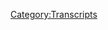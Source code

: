 {{DEFAULTSORT:
    #_TRANSCRIPT_0297:January 17-18, 2013
}}{{Transcript
    | title         = [[297: January 17-18, 2013]]
    | caption       = [https://knowledgefight.libsyn.com/knowledge-fight-january-17-18-2013 Listen to this episode on Libsyn]
    | episodeNumber = [[297: January 17-18, 2013|297]]
    | length        = 02:24:03
}}

{{MessageBox
    | header     = Warning: Bot Generated Content
    | text       = This transcript was automatically generated by transcription software and likely contains many mistakes and misattributions. Please check the audio for definitive quotes, attribution, and context.
    | image      = N3yvass4myg91.webp
    | imagewidth = 50px
    | id         = warning
}}

{{TranscriptBlock
    | name      = Unknown Speaker
    | timestamp = 00:00:00.000
    | text      = Andy in Kansas, you're on the air, thanks for holding.
}}

{{TranscriptBlock
    | name      = Unknown Speaker
    | timestamp = 00:00:04.080
    | text      = Hello Alex, I'm a first time caller, I'm a huge fan, I love your work.
}}

{{TranscriptBlock
    | name      = Unknown Speaker
    | timestamp = 00:00:07.280
    | text      = I love you. Hey everybody, welcome back to Knowledge Fight, I'm Dan. Bob, Jordan. We're a couple dudes, like to sit around, drink novelty beverages, and talk a little bit about Alex Jones.
}}

{{TranscriptBlock
    | name      = Unknown Speaker
    | timestamp = 00:00:14.279
    | text      = Oh indeed we are, Dan. Jordan. Dan! Jordan.
}}

{{TranscriptBlock
    | name      = Unknown Speaker
    | timestamp = 00:00:17.719
    | text      = What's the best meal you've ever cooked for yourself? I mean, I've made some stir fries that were pretty good, I think that's about it.
}}

{{TranscriptBlock
    | name      = Unknown Speaker
    | timestamp = 00:00:23.920
    | text      = Not a home cook? I'm not really, I'm not very good at it. I burn things, I also am not very broad in my like of foods.
}}

{{TranscriptBlock
    | name      = Unknown Speaker
    | timestamp = 00:00:34.079
    | text      = Yeah, well that's true. As somebody who's cooked for you in the past, yes, that is definitely true.
}}

{{TranscriptBlock
    | name      = Unknown Speaker
    | timestamp = 00:00:38.280
    | text      = You made some nice burgers the other night. I famously have said many times that if it were an option, I would just take food pills.
}}

{{TranscriptBlock
    | name      = Unknown Speaker
    | timestamp = 00:00:44.880
    | text      = I probably would rather just not eat. I like some dishes and all that and I get the pleasure of eating, but it's not a big deal for me.
}}

{{TranscriptBlock
    | name      = Unknown Speaker
    | timestamp = 00:00:52.759
    | text      = I would take food replacement in a fucking heartbeat. That's disappointing. You don't like a good crunch?
}}

{{TranscriptBlock
    | name      = Unknown Speaker
    | timestamp = 00:00:58.039
    | text      = I don't mind it. But you don't have a visceral enjoyment of it. I eat to live, I don't live to eat as Benjamin Franklin, Thomas Jefferson once said.
}}

{{TranscriptBlock
    | name      = Unknown Speaker
    | timestamp = 00:01:06.560
    | text      = Benjamin Franklin, Thomas Jefferson. Exactly. What's his full name? Absolutely. I don't know, I would like to cook more, but I'm not good at it.
}}

{{TranscriptBlock
    | name      = Unknown Speaker
    | timestamp = 00:01:15.959
    | text      = Well when you get those peppers up and running, you're gonna have to cook with them, right? Maybe, or just eat them.
}}

{{TranscriptBlock
    | name      = Unknown Speaker
    | timestamp = 00:01:20.719
    | text      = Or you're just gonna eat them? Maybe. I don't know. We'll see. Okay, alright.
}}

{{TranscriptBlock
    | name      = Unknown Speaker
    | timestamp = 00:01:25.239
    | text      = Anyway, this is a show where I promise I'll maybe learn how to cook in the future. Don't judge me.
}}

{{TranscriptBlock
    | name      = Unknown Speaker
    | timestamp = 00:01:29.680
    | text      = I'm not judging you! Where did you get judgment from?
}}

{{TranscriptBlock
    | name      = Unknown Speaker
    | timestamp = 00:01:33.120
    | text      = And I know a lot about Alex Jones. And I only know what you tell me.
}}

{{TranscriptBlock
    | name      = Unknown Speaker
    | timestamp = 00:01:36.519
    | text      = That's correct. And this is gonna be a fun episode, I think. We will see. There's a lot of meat here on this table.
}}

{{TranscriptBlock
    | name      = Unknown Speaker
    | timestamp = 00:01:43.439
    | text      = Got a lot to go over today. This is gonna be pretty intense.
}}

{{TranscriptBlock
    | name      = Unknown Speaker
    | timestamp = 00:01:47.480
    | text      = Oh, okay. We're gonna be going over, we're in the past, we're gonna be going over January 17th and 18th, 2013.
}}

{{TranscriptBlock
    | name      = Unknown Speaker
    | timestamp = 00:01:54.480
    | text      = And I would say that this is a watershed day, a couple of days, on the Alex Jones program in 2013.
}}

{{TranscriptBlock
    | name      = Unknown Speaker
    | timestamp = 00:02:00.719
    | text      = Okay. For reasons you may expect, and reasons you have no idea about.
}}

{{TranscriptBlock
    | name      = Unknown Speaker
    | timestamp = 00:02:05.480
    | text      = The only way it could be a watershed one is if there are reasons that I could never possibly comprehend or predict.
}}

{{TranscriptBlock
    | name      = Unknown Speaker
    | timestamp = 00:02:11.479
    | text      = Well, the reasons you would expect are because, you know, we're going back to look over his coverage in the aftermath of Sandy Hook.
}}

{{TranscriptBlock
    | name      = Unknown Speaker
    | timestamp = 00:02:18.080
    | text      = Yeah. And so you would expect, well, there's some sort of big event in that narrative. Of course. Yeah.
}}

{{TranscriptBlock
    | name      = Unknown Speaker
    | timestamp = 00:02:22.479
    | text      = And there is. Okay. Well, that's good. But then there's something else, too. Oh, man.
}}

{{TranscriptBlock
    | name      = Unknown Speaker
    | timestamp = 00:02:26.879
    | text      = Yeah, it's crazy. And we'll get to that in a moment. But before we do, we've got to give a shout-out to a couple of people who have signed up and are supporting the show.
}}

{{TranscriptBlock
    | name      = Unknown Speaker
    | timestamp = 00:02:33.479
    | text      = That sounds wonderful. And make this kind of exploration possible.
}}

{{TranscriptBlock
    | name      = Unknown Speaker
    | timestamp = 00:02:36.280
    | text      = So first, Catherine, thank you so much. You are now policy wonk.
}}

{{TranscriptBlock
    | name      = Unknown Speaker
    | timestamp = 00:02:39.879
    | text      = I'm a policy wonk. Thank you, Catherine. Thanks, Catherine.
}}

{{TranscriptBlock
    | name      = Unknown Speaker
    | timestamp = 00:02:42.080
    | text      = Next, Daniel. Thank you so much. You are now policy wonk.
}}

{{TranscriptBlock
    | name      = Unknown Speaker
    | timestamp = 00:02:45.280
    | text      = I'm a policy wonk. Thank you, Daniel. Great name.
}}

{{TranscriptBlock
    | name      = Unknown Speaker
    | timestamp = 00:02:48.979
    | text      = Next, Teon. Thank you so much. You are now policy wonk.
}}

{{TranscriptBlock
    | name      = Unknown Speaker
    | timestamp = 00:02:52.680
    | text      = I'm a policy wonk. Thank you, Teon. Thank you.
}}

{{TranscriptBlock
    | name      = Unknown Speaker
    | timestamp = 00:02:55.680
    | text      = Next, I'd like to say thank you to somebody who donated and bumped it up to a little bit of an elevated level.
}}

{{TranscriptBlock
    | name      = Unknown Speaker
    | timestamp = 00:02:59.979
    | text      = What? We appreciate that, though, so very much. So Laura, thank you so much.
}}

{{TranscriptBlock
    | name      = Unknown Speaker
    | timestamp = 00:03:03.479
    | text      = You are now a technocrat. I'm a policy wonk.
}}

{{TranscriptBlock
    | name      = Unknown Speaker
    | timestamp = 00:03:06.479
    | text      = Four stars. Go home to your mother and tell her you're brilliant. Someone, someone,
}}

{{TranscriptBlock
    | name      = Unknown Speaker
    | timestamp = 00:03:10.479
    | text      = sodomite sent me a bucket of poop. Daddy Shark.
}}

{{TranscriptBlock
    | name      = Unknown Speaker
    | timestamp = 00:03:14.479
    | text      = Jar Jar Binks has a Caribbean black accent.
}}

{{TranscriptBlock
    | name      = Unknown Speaker
    | timestamp = 00:03:18.680
    | text      = He's a loser. Little, little kitty baby.
}}

{{TranscriptBlock
    | name      = Unknown Speaker
    | timestamp = 00:03:21.879
    | text      = I don't want to hate black people. I renounce Jesus Christ.
}}

{{TranscriptBlock
    | name      = Unknown Speaker
    | timestamp = 00:03:25.280
    | text      = Thank you so much, Laura. Thank you very much.
}}

{{TranscriptBlock
    | name      = Unknown Speaker
    | timestamp = 00:03:27.280
    | text      = That would be hilarious if it was Laura Loomer. It would be. She listened to our coverage of her freak out and she was like,
}}

{{TranscriptBlock
    | name      = Unknown Speaker
    | timestamp = 00:03:32.479
    | text      = God, this show is great. I can assure you, not Loomer. Not her?
}}

{{TranscriptBlock
    | name      = Unknown Speaker
    | timestamp = 00:03:35.780
    | text      = No, but if you'd like the show and you'd like to sign up and support what we're doing,
}}

{{TranscriptBlock
    | name      = Unknown Speaker
    | timestamp = 00:03:38.780
    | text      = you can go to our website knowledgefight.com. Click the button that says support the show.
}}

{{TranscriptBlock
    | name      = Unknown Speaker
    | timestamp = 00:03:42.080
    | text      = We would appreciate it. Please do. And one more shout out.
}}

{{TranscriptBlock
    | name      = Unknown Speaker
    | timestamp = 00:03:44.879
    | text      = Very special shout out going out to Joseph.
}}

{{TranscriptBlock
    | name      = Unknown Speaker
    | timestamp = 00:03:47.780
    | text      = He got in touch with us after we talked about the Illuminati card game
}}

{{TranscriptBlock
    | name      = Unknown Speaker
    | timestamp = 00:03:50.879
    | text      = and he had some decks of the Illuminati New World Order set from 1994.
}}

{{TranscriptBlock
    | name      = Unknown Speaker
    | timestamp = 00:03:57.080
    | text      = Oh, man. And we got those in the mail.
}}

{{TranscriptBlock
    | name      = Unknown Speaker
    | timestamp = 00:03:59.879
    | text      = I've been looking through these. They're the coolest fucking thing in the world.
}}

{{TranscriptBlock
    | name      = Unknown Speaker
    | timestamp = 00:04:02.680
    | text      = Yeah, I know. I took a look at them and I want to I want to own them in my private space.
}}

{{TranscriptBlock
    | name      = Unknown Speaker
    | timestamp = 00:04:07.379
    | text      = The art style is amazing. They look fantastic. They feel good in your hands.
}}

{{TranscriptBlock
    | name      = Unknown Speaker
    | timestamp = 00:04:13.479
    | text      = They have a good mouth feel as well. Absolutely. They spark joy.
}}

{{TranscriptBlock
    | name      = Unknown Speaker
    | timestamp = 00:04:17.579
    | text      = They do spark joy. And so, Joseph, thank you so much.
}}

{{TranscriptBlock
    | name      = Unknown Speaker
    | timestamp = 00:04:20.879
    | text      = We really appreciate it. And I can think of no other way to formally repay you
}}

{{TranscriptBlock
    | name      = Unknown Speaker
    | timestamp = 00:04:26.279
    | text      = and express our gratitude other than to declare you, sir, a raptor princess.
}}

{{TranscriptBlock
    | name      = Unknown Speaker
    | timestamp = 00:04:31.680
    | text      = I'm a policy wonk or go home to your mother and tell her you're brilliant.
}}

{{TranscriptBlock
    | name      = Unknown Speaker
    | timestamp = 00:04:35.579
    | text      = Someone someone sodomites sent me a bucket of poop. Daddy shark.
}}

{{TranscriptBlock
    | name      = Unknown Speaker
    | timestamp = 00:04:40.680
    | text      = Jar Jar Binks has a Caribbean black accent.
}}

{{TranscriptBlock
    | name      = Unknown Speaker
    | timestamp = 00:04:44.879
    | text      = He's a loser little little titty baby.
}}

{{TranscriptBlock
    | name      = Unknown Speaker
    | timestamp = 00:04:48.079
    | text      = I don't want to hate black people. I renounce Jesus Christ.
}}

{{TranscriptBlock
    | name      = Unknown Speaker
    | timestamp = 00:04:51.680
    | text      = I know how to read.
}}

{{TranscriptBlock
    | name      = Unknown Speaker
    | timestamp = 00:04:55.379
    | text      = I am out of control. I've never really seen a lot of white racism in my life.
}}

{{TranscriptBlock
    | name      = Unknown Speaker
    | timestamp = 00:04:59.379
    | text      = I really haven't. I bet you money. There are a few living black people
}}

{{TranscriptBlock
    | name      = Unknown Speaker
    | timestamp = 00:05:02.879
    | text      = that have been abused by white people as much as I have been abused by black people.
}}

{{TranscriptBlock
    | name      = Unknown Speaker
    | timestamp = 00:05:07.980
    | text      = Adolf Hitler, Joseph Stalin, both those guys were complete badasses.
}}

{{TranscriptBlock
    | name      = Unknown Speaker
    | timestamp = 00:05:12.680
    | text      = Complete studs. Welcome to McDonald's.
}}

{{TranscriptBlock
    | name      = Unknown Speaker
    | timestamp = 00:05:15.680
    | text      = May I help you? I'm Bernie Sanders. Thank you so much, Joseph.
}}

{{TranscriptBlock
    | name      = Unknown Speaker
    | timestamp = 00:05:19.480
    | text      = We really appreciate it. Thank you very much, Joseph.
}}

{{TranscriptBlock
    | name      = Unknown Speaker
    | timestamp = 00:05:22.079
    | text      = I always forget that the our highest honor is also our saddest draw.
}}

{{TranscriptBlock
    | name      = Unknown Speaker
    | timestamp = 00:05:27.480
    | text      = It's a little too long. I might I know I just mean the ending is so brutal.
}}

{{TranscriptBlock
    | name      = Unknown Speaker
    | timestamp = 00:05:32.079
    | text      = Yeah, I might need to do some tweaks. I am very seriously considering
}}

{{TranscriptBlock
    | name      = Unknown Speaker
    | timestamp = 00:05:35.779
    | text      = and have put minimal effort,
}}

{{TranscriptBlock
    | name      = Unknown Speaker
    | timestamp = 00:05:37.779
    | text      = but some effort okay into a couple attempts to make new sound bites for the the drops.
}}

{{TranscriptBlock
    | name      = Unknown Speaker
    | timestamp = 00:05:43.879
    | text      = Yeah, and that will happen eventually. Of course.
}}

{{TranscriptBlock
    | name      = Unknown Speaker
    | timestamp = 00:05:45.980
    | text      = Once one of these little attempts that I make catches fire.
}}

{{TranscriptBlock
    | name      = Unknown Speaker
    | timestamp = 00:05:49.279
    | text      = Yeah moves forward the way I intended to.
}}

{{TranscriptBlock
    | name      = Unknown Speaker
    | timestamp = 00:05:52.279
    | text      = All right, so let's get down to business today.
}}

{{TranscriptBlock
    | name      = Unknown Speaker
    | timestamp = 00:05:54.180
    | text      = We are going to jump in here is an out of context drop
}}

{{TranscriptBlock
    | name      = Unknown Speaker
    | timestamp = 00:05:56.980
    | text      = from one of these here shows Barack Obama is not my father.
}}

{{TranscriptBlock
    | name      = Unknown Speaker
    | timestamp = 00:06:01.480
    | text      = I'm my father. What? Okay.
}}

{{TranscriptBlock
    | name      = Unknown Speaker
    | timestamp = 00:06:05.180
    | text      = He's his own father dreams of my father me.
}}

{{TranscriptBlock
    | name      = Unknown Speaker
    | timestamp = 00:06:07.480
    | text      = Yeah, so let's jump in to the actual episode
}}

{{TranscriptBlock
    | name      = Unknown Speaker
    | timestamp = 00:06:11.279
    | text      = and we will start here on the 17th January 17th 2013.
}}

{{TranscriptBlock
    | name      = Unknown Speaker
    | timestamp = 00:06:15.079
    | text      = Here is where Alex's head is at.
}}

{{TranscriptBlock
    | name      = Unknown Speaker
    | timestamp = 00:06:18.079
    | text      = He's covering a little bit of a news story that he finds very exciting.
}}

{{TranscriptBlock
    | name      = Unknown Speaker
    | timestamp = 00:06:22.680
    | text      = This is also up at infowars.com mayor predicts Waco style standoff
}}

{{TranscriptBlock
    | name      = Unknown Speaker
    | timestamp = 00:06:27.180
    | text      = in response to Obama gun confiscation expressing his opinion to the New York Safe Act.
}}

{{TranscriptBlock
    | name      = Unknown Speaker
    | timestamp = 00:06:32.579
    | text      = Gloversville mayor Dayton King is a sensationally worn at any federal gun confiscation program
}}

{{TranscriptBlock
    | name      = Unknown Speaker
    | timestamp = 00:06:38.779
    | text      = could lead to Waco style standoff in rural areas of America.
}}

{{TranscriptBlock
    | name      = Unknown Speaker
    | timestamp = 00:06:42.980
    | text      = And we're going to be going over that and I want to get that mayor on ASAP.
}}

{{TranscriptBlock
    | name      = Unknown Speaker
    | timestamp = 00:06:47.379
    | text      = Sue how you feeling so a mayor is warning everyone that there will be mass Waco standoffs
}}

{{TranscriptBlock
    | name      = Unknown Speaker
    | timestamp = 00:06:57.180
    | text      = all across the rural United States when the gun grab that isn't coming comes
}}

{{TranscriptBlock
    | name      = Unknown Speaker
    | timestamp = 00:07:01.680
    | text      = that might be what your perception is based on what Alex is saying,
}}

{{TranscriptBlock
    | name      = Unknown Speaker
    | timestamp = 00:07:04.779
    | text      = but I'm not sure if that's what he's actually saying.
}}

{{TranscriptBlock
    | name      = Unknown Speaker
    | timestamp = 00:07:06.879
    | text      = Okay, so Dayton King was the mayor of Gloversville, New York.
}}

{{TranscriptBlock
    | name      = Unknown Speaker
    | timestamp = 00:07:10.279
    | text      = It's a town kind of in the middle of the state which was once a hub in the glove making industry.
}}

{{TranscriptBlock
    | name      = Unknown Speaker
    | timestamp = 00:07:14.579
    | text      = Hence its name from the 1880s to the 1950s.
}}

{{TranscriptBlock
    | name      = Unknown Speaker
    | timestamp = 00:07:17.579
    | text      = 90% of gloves that were sold in the country came through the leather
}}

{{TranscriptBlock
    | name      = Unknown Speaker
    | timestamp = 00:07:20.680
    | text      = and tanning industries in Gloversville.
}}

{{TranscriptBlock
    | name      = Unknown Speaker
    | timestamp = 00:07:22.879
    | text      = There were over a hundred leather and glove companies in the town at its peak in the 1960s
}}

{{TranscriptBlock
    | name      = Unknown Speaker
    | timestamp = 00:07:27.180
    | text      = and 70s the town was devastated as foreign suppliers became ascendant in the glove business
}}

{{TranscriptBlock
    | name      = Unknown Speaker
    | timestamp = 00:07:32.180
    | text      = and the New York State pure water program
}}

{{TranscriptBlock
    | name      = Unknown Speaker
    | timestamp = 00:07:34.180
    | text      = in the federal Clean Water Act made it much more expensive for leather tanneries to do their business.
}}

{{TranscriptBlock
    | name      = Unknown Speaker
    | timestamp = 00:07:39.480
    | text      = Tanneries are a super polluting business
}}

{{TranscriptBlock
    | name      = Unknown Speaker
    | timestamp = 00:07:41.480
    | text      = as the chemical runoff from the tanning process has a bad tendency to contaminate water supplies
}}

{{TranscriptBlock
    | name      = Unknown Speaker
    | timestamp = 00:07:46.379
    | text      = if not disposed of properly which is something that adds tons of expense to a business.
}}

{{TranscriptBlock
    | name      = Unknown Speaker
    | timestamp = 00:07:51.379
    | text      = From 1950 to 19, I'm sorry, from 1950 to 2010,
}}

{{TranscriptBlock
    | name      = Unknown Speaker
    | timestamp = 00:07:55.480
    | text      = Gloversville lost a full third of its population
}}

{{TranscriptBlock
    | name      = Unknown Speaker
    | timestamp = 00:07:57.980
    | text      = going from about 23,600 residents to about 15,600.
}}

{{TranscriptBlock
    | name      = Unknown Speaker
    | timestamp = 00:08:03.379
    | text      = All in all it's a tragic example of a city built on a single industry
}}

{{TranscriptBlock
    | name      = Unknown Speaker
    | timestamp = 00:08:06.779
    | text      = which we discovered too late was killing the planet and people due to the industry's byproducts.
}}

{{TranscriptBlock
    | name      = Unknown Speaker
    | timestamp = 00:08:11.680
    | text      = Yeah, that's actually a Douglas Adams bit.
}}

{{TranscriptBlock
    | name      = Unknown Speaker
    | timestamp = 00:08:15.180
    | text      = Well, Gloversville?
}}

{{TranscriptBlock
    | name      = Unknown Speaker
    | timestamp = 00:08:16.680
    | text      = No, no, no, whenever a single town becomes too dependent on any one industry,
}}

{{TranscriptBlock
    | name      = Unknown Speaker
    | timestamp = 00:08:22.279
    | text      = you know, people start paying for things with shoes.
}}

{{TranscriptBlock
    | name      = Unknown Speaker
    | timestamp = 00:08:24.980
    | text      = That's a whole thing.
}}

{{TranscriptBlock
    | name      = Unknown Speaker
    | timestamp = 00:08:26.779
    | text      = It was a Douglas Adams bit.
}}

{{TranscriptBlock
    | name      = Unknown Speaker
    | timestamp = 00:08:27.680
    | text      = Sure.
}}

{{TranscriptBlock
    | name      = Unknown Speaker
    | timestamp = 00:08:28.079
    | text      = It was good.
}}

{{TranscriptBlock
    | name      = Unknown Speaker
    | timestamp = 00:08:28.579
    | text      = Anyway, what I was talking about has nothing to do with Dayton King
}}

{{TranscriptBlock
    | name      = Unknown Speaker
    | timestamp = 00:08:31.180
    | text      = but sometimes I like to take a little walk and give folks a little context
}}

{{TranscriptBlock
    | name      = Unknown Speaker
    | timestamp = 00:08:33.980
    | text      = about the smaller towns we end up discussing.
}}

{{TranscriptBlock
    | name      = Unknown Speaker
    | timestamp = 00:08:35.679
    | text      = Yeah, I thought that was going to come to some kind of fruition,
}}

{{TranscriptBlock
    | name      = Unknown Speaker
    | timestamp = 00:08:39.679
    | text      = but now that was just a fun fact.
}}

{{TranscriptBlock
    | name      = Unknown Speaker
    | timestamp = 00:08:41.480
    | text      = That's what Gloversville is.
}}

{{TranscriptBlock
    | name      = Unknown Speaker
    | timestamp = 00:08:42.980
    | text      = Fun fact.
}}

{{TranscriptBlock
    | name      = Unknown Speaker
    | timestamp = 00:08:43.480
    | text      = Yeah.
}}

{{TranscriptBlock
    | name      = Unknown Speaker
    | timestamp = 00:08:43.980
    | text      = Dayton King was mayor of Gloversville from 2010 to 2018.
}}

{{TranscriptBlock
    | name      = Unknown Speaker
    | timestamp = 00:08:47.179
    | text      = The end of King's time as mayor is a completely fucked up story,
}}

{{TranscriptBlock
    | name      = Unknown Speaker
    | timestamp = 00:08:50.679
    | text      = which I will tell you now.
}}

{{TranscriptBlock
    | name      = Unknown Speaker
    | timestamp = 00:08:52.279
    | text      = King was elected for the first time to a four-year term in 2010,
}}

{{TranscriptBlock
    | name      = Unknown Speaker
    | timestamp = 00:08:56.080
    | text      = then re-elected in 2014.
}}

{{TranscriptBlock
    | name      = Unknown Speaker
    | timestamp = 00:08:58.080
    | text      = He decided to run again in 2018,
}}

{{TranscriptBlock
    | name      = Unknown Speaker
    | timestamp = 00:09:00.279
    | text      = and when the votes came in it was announced that he'd lost to a local firefighter
}}

{{TranscriptBlock
    | name      = Unknown Speaker
    | timestamp = 00:09:03.779
    | text      = named William Bill Roback Jr.
}}

{{TranscriptBlock
    | name      = Unknown Speaker
    | timestamp = 00:09:06.580
    | text      = The vote was really close though,
}}

{{TranscriptBlock
    | name      = Unknown Speaker
    | timestamp = 00:09:07.980
    | text      = and after a recount it was found that there were miscounts in a couple districts
}}

{{TranscriptBlock
    | name      = Unknown Speaker
    | timestamp = 00:09:11.379
    | text      = and they were enough to give King the win by a margin of 28 votes.
}}

{{TranscriptBlock
    | name      = Unknown Speaker
    | timestamp = 00:09:15.179
    | text      = Roback took the news gracefully and congratulated King on his win.
}}

{{TranscriptBlock
    | name      = Unknown Speaker
    | timestamp = 00:09:18.580
    | text      = Everybody moved forward.
}}

{{TranscriptBlock
    | name      = Unknown Speaker
    | timestamp = 00:09:19.679
    | text      = Great.
}}

{{TranscriptBlock
    | name      = Unknown Speaker
    | timestamp = 00:09:20.379
    | text      = End of story.
}}

{{TranscriptBlock
    | name      = Unknown Speaker
    | timestamp = 00:09:21.679
    | text      = End of story.
}}

{{TranscriptBlock
    | name      = Unknown Speaker
    | timestamp = 00:09:22.879
    | text      = There's nothing further to report here.
}}

{{TranscriptBlock
    | name      = Unknown Speaker
    | timestamp = 00:09:24.879
    | text      = We're just going to move on.
}}

{{TranscriptBlock
    | name      = Unknown Speaker
    | timestamp = 00:09:25.879
    | text      = Gloversville is a wonderful city.
}}

{{TranscriptBlock
    | name      = Unknown Speaker
    | timestamp = 00:09:27.179
    | text      = You don't notice the weirdness that his term ended in 2018,
}}

{{TranscriptBlock
    | name      = Unknown Speaker
    | timestamp = 00:09:30.580
    | text      = but he won that election?
}}

{{TranscriptBlock
    | name      = Unknown Speaker
    | timestamp = 00:09:31.679
    | text      = I did notice that.
}}

{{TranscriptBlock
    | name      = Unknown Speaker
    | timestamp = 00:09:32.580
    | text      = Why is that?
}}

{{TranscriptBlock
    | name      = Unknown Speaker
    | timestamp = 00:09:33.379
    | text      = It's an interesting situation.
}}

{{TranscriptBlock
    | name      = Unknown Speaker
    | timestamp = 00:09:34.879
    | text      = Well, it turns out King was forced to resign as mayor on January 9th, 2019
}}

{{TranscriptBlock
    | name      = Unknown Speaker
    | timestamp = 00:09:38.779
    | text      = after he was arrested.
}}

{{TranscriptBlock
    | name      = Unknown Speaker
    | timestamp = 00:09:40.279
    | text      = What was he arrested for, you ask?
}}

{{TranscriptBlock
    | name      = Unknown Speaker
    | timestamp = 00:09:41.779
    | text      = Well, he got caught sneaking into government property after hours
}}

{{TranscriptBlock
    | name      = Unknown Speaker
    | timestamp = 00:09:44.879
    | text      = and stealing postage from the city for personal use,
}}

{{TranscriptBlock
    | name      = Unknown Speaker
    | timestamp = 00:09:47.480
    | text      = and then falsified records to cover his tracks.
}}

{{TranscriptBlock
    | name      = Unknown Speaker
    | timestamp = 00:09:51.879
    | text      = Whose stamps?
}}

{{TranscriptBlock
    | name      = Unknown Speaker
    | timestamp = 00:09:52.779
    | text      = Yep.
}}

{{TranscriptBlock
    | name      = Unknown Speaker
    | timestamp = 00:09:53.279
    | text      = Whose stamps that took a cup?
}}

{{TranscriptBlock
    | name      = Unknown Speaker
    | timestamp = 00:09:54.279
    | text      = Well, electronic stamps probably, but yeah.
}}

{{TranscriptBlock
    | name      = Unknown Speaker
    | timestamp = 00:09:56.679
    | text      = He was charged with a felony,
}}

{{TranscriptBlock
    | name      = Unknown Speaker
    | timestamp = 00:09:58.080
    | text      = but in a plea deal he was allowed just to step down as mayor
}}

{{TranscriptBlock
    | name      = Unknown Speaker
    | timestamp = 00:10:00.879
    | text      = and pay back the $473 he stole in stamps.
}}

{{TranscriptBlock
    | name      = Unknown Speaker
    | timestamp = 00:10:03.580
    | text      = $473 in stamps!
}}

{{TranscriptBlock
    | name      = Unknown Speaker
    | timestamp = 00:10:05.580
    | text      = That was it!
}}

{{TranscriptBlock
    | name      = Unknown Speaker
    | timestamp = 00:10:06.480
    | text      = That's it.
}}

{{TranscriptBlock
    | name      = Unknown Speaker
    | timestamp = 00:10:06.980
    | text      = That was it!
}}

{{TranscriptBlock
    | name      = Unknown Speaker
    | timestamp = 00:10:07.480
    | text      = Yep.
}}

{{TranscriptBlock
    | name      = Unknown Speaker
    | timestamp = 00:10:07.980
    | text      = Oh my god.
}}

{{TranscriptBlock
    | name      = Unknown Speaker
    | timestamp = 00:10:08.779
    | text      = Even, I will admit, that's a little bit lame.
}}

{{TranscriptBlock
    | name      = Unknown Speaker
    | timestamp = 00:10:11.279
    | text      = Who doesn't steal office supplies, you know?
}}

{{TranscriptBlock
    | name      = Unknown Speaker
    | timestamp = 00:10:13.279
    | text      = Yeah, come on.
}}

{{TranscriptBlock
    | name      = Unknown Speaker
    | timestamp = 00:10:13.779
    | text      = Maybe $473 in postage is a little, you know, getting some...
}}

{{TranscriptBlock
    | name      = Unknown Speaker
    | timestamp = 00:10:17.480
    | text      = It's a little much.
}}

{{TranscriptBlock
    | name      = Unknown Speaker
    | timestamp = 00:10:18.279
    | text      = Yeah.
}}

{{TranscriptBlock
    | name      = Unknown Speaker
    | timestamp = 00:10:18.779
    | text      = It's a lot of postage.
}}

{{TranscriptBlock
    | name      = Unknown Speaker
    | timestamp = 00:10:19.580
    | text      = Where is he sending it to?
}}

{{TranscriptBlock
    | name      = Unknown Speaker
    | timestamp = 00:10:20.379
    | text      = Right.
}}

{{TranscriptBlock
    | name      = Unknown Speaker
    | timestamp = 00:10:20.879
    | text      = Is he Larry Nichols making $437 worth of calls to Nicaragua?
}}

{{TranscriptBlock
    | name      = Unknown Speaker
    | timestamp = 00:10:25.279
    | text      = I mean, who knows?
}}

{{TranscriptBlock
    | name      = Unknown Speaker
    | timestamp = 00:10:26.080
    | text      = Who knows?
}}

{{TranscriptBlock
    | name      = Unknown Speaker
    | timestamp = 00:10:27.279
    | text      = But you know, it's a lot of postage to steal.
}}

{{TranscriptBlock
    | name      = Unknown Speaker
    | timestamp = 00:10:29.580
    | text      = And maybe it's unbecoming for a mayor to falsify records
}}

{{TranscriptBlock
    | name      = Unknown Speaker
    | timestamp = 00:10:32.080
    | text      = to cover up his theft of office supplies,
}}

{{TranscriptBlock
    | name      = Unknown Speaker
    | timestamp = 00:10:34.279
    | text      = but if this was really the only thing about Dayton King that was sketchy,
}}

{{TranscriptBlock
    | name      = Unknown Speaker
    | timestamp = 00:10:36.980
    | text      = I might say, eh, whatever.
}}

{{TranscriptBlock
    | name      = Unknown Speaker
    | timestamp = 00:10:38.580
    | text      = Who cares?
}}

{{TranscriptBlock
    | name      = Unknown Speaker
    | timestamp = 00:10:39.279
    | text      = Yeah, all in all it's lame.
}}

{{TranscriptBlock
    | name      = Unknown Speaker
    | timestamp = 00:10:40.879
    | text      = Yeah, a little bit.
}}

{{TranscriptBlock
    | name      = Unknown Speaker
    | timestamp = 00:10:41.779
    | text      = Yeah, yeah.
}}

{{TranscriptBlock
    | name      = Unknown Speaker
    | timestamp = 00:10:42.279
    | text      = However, this is not the first time that Mayor King has been arrested while in office.
}}

{{TranscriptBlock
    | name      = Unknown Speaker
    | timestamp = 00:10:45.580
    | text      = Poor postage.
}}

{{TranscriptBlock
    | name      = Unknown Speaker
    | timestamp = 00:10:46.580
    | text      = Nope.
}}

{{TranscriptBlock
    | name      = Unknown Speaker
    | timestamp = 00:10:47.080
    | text      = He's a serial postage thief.
}}

{{TranscriptBlock
    | name      = Unknown Speaker
    | timestamp = 00:10:48.279
    | text      = If only.
}}

{{TranscriptBlock
    | name      = Unknown Speaker
    | timestamp = 00:10:48.779
    | text      = Wait, he's been arrested before in office?
}}

{{TranscriptBlock
    | name      = Unknown Speaker
    | timestamp = 00:10:50.879
    | text      = You bet.
}}

{{TranscriptBlock
    | name      = Unknown Speaker
    | timestamp = 00:10:51.379
    | text      = Why did you say that?
}}

{{TranscriptBlock
    | name      = Unknown Speaker
    | timestamp = 00:10:52.480
    | text      = Fairly recently.
}}

{{TranscriptBlock
    | name      = Unknown Speaker
    | timestamp = 00:10:53.279
    | text      = Why did you say that part?
}}

{{TranscriptBlock
    | name      = Unknown Speaker
    | timestamp = 00:10:54.480
    | text      = Well, because it was fairly recently, and this guy is a dick.
}}

{{TranscriptBlock
    | name      = Unknown Speaker
    | timestamp = 00:10:58.980
    | text      = The previous time happened during the 2018 mayoral race,
}}

{{TranscriptBlock
    | name      = Unknown Speaker
    | timestamp = 00:11:02.980
    | text      = and it had to do with him committing official misconduct,
}}

{{TranscriptBlock
    | name      = Unknown Speaker
    | timestamp = 00:11:05.580
    | text      = the result of him reviewing the personnel file of his opponent in the race,
}}

{{TranscriptBlock
    | name      = Unknown Speaker
    | timestamp = 00:11:09.580
    | text      = William Roback Jr., from his time as a firefighter,
}}

{{TranscriptBlock
    | name      = Unknown Speaker
    | timestamp = 00:11:12.980
    | text      = and releasing that information on air during a debate.
}}

{{TranscriptBlock
    | name      = Unknown Speaker
    | timestamp = 00:11:16.179
    | text      = Kind of makes it mind-blowing that Roback gracefully accepted losing by 28 votes
}}

{{TranscriptBlock
    | name      = Unknown Speaker
    | timestamp = 00:11:22.080
    | text      = after that kind of shit was pulled during the election.
}}

{{TranscriptBlock
    | name      = Unknown Speaker
    | timestamp = 00:11:25.379
    | text      = So King ended up pleading guilty to second-degree harassment.
}}

{{TranscriptBlock
    | name      = Unknown Speaker
    | timestamp = 00:11:28.279
    | text      = It was made to, quote,
}}

{{TranscriptBlock
    | name      = Unknown Speaker
    | timestamp = 00:11:29.279
    | text      = write a letter of apology to Roback in the Gloversville Firefighters Union
}}

{{TranscriptBlock
    | name      = Unknown Speaker
    | timestamp = 00:11:32.980
    | text      = for violating a state civil rights law.
}}

{{TranscriptBlock
    | name      = Unknown Speaker
    | timestamp = 00:11:36.080
    | text      = He was out there violating people's civil rights.
}}

{{TranscriptBlock
    | name      = Unknown Speaker
    | timestamp = 00:11:38.379
    | text      = No, no, no, don't you not get to be mayor if you do that.
}}

{{TranscriptBlock
    | name      = Unknown Speaker
    | timestamp = 00:11:40.779
    | text      = Well, yeah.
}}

{{TranscriptBlock
    | name      = Unknown Speaker
    | timestamp = 00:11:41.279
    | text      = If you violate civil rights, we have like a rule that's like, can't be mayor anymore, right?
}}

{{TranscriptBlock
    | name      = Unknown Speaker
    | timestamp = 00:11:45.379
    | text      = No, you can't violate civil rights.
}}

{{TranscriptBlock
    | name      = Unknown Speaker
    | timestamp = 00:11:48.080
    | text      = And then just be like, okay, cool, great win.
}}

{{TranscriptBlock
    | name      = Unknown Speaker
    | timestamp = 00:11:50.279
    | text      = It was stamps.
}}

{{TranscriptBlock
    | name      = Unknown Speaker
    | timestamp = 00:11:51.080
    | text      = It was stamps that took him down.
}}

{{TranscriptBlock
    | name      = Unknown Speaker
    | timestamp = 00:11:52.679
    | text      = God damn it.
}}

{{TranscriptBlock
    | name      = Unknown Speaker
    | timestamp = 00:11:53.779
    | text      = That is America in all that God, that's a microcosm of everything that America stands for.
}}

{{TranscriptBlock
    | name      = Unknown Speaker
    | timestamp = 00:12:00.080
    | text      = Kind of seems like a real piece of shit.
}}

{{TranscriptBlock
    | name      = Unknown Speaker
    | timestamp = 00:12:01.580
    | text      = Yeah.
}}

{{TranscriptBlock
    | name      = Unknown Speaker
    | timestamp = 00:12:02.080
    | text      = Kind of guy who would violate his opponent's civil rights in order to win a fucking mayoral race.
}}

{{TranscriptBlock
    | name      = Unknown Speaker
    | timestamp = 00:12:06.679
    | text      = So anyway, back to back in 2013, he was interviewed on the local news
}}

{{TranscriptBlock
    | name      = Unknown Speaker
    | timestamp = 00:12:11.580
    | text      = and there's like an eight-second clip
}}

{{TranscriptBlock
    | name      = Unknown Speaker
    | timestamp = 00:12:13.080
    | text      = where he says that most people will turn in their guns and go along with buybacks,
}}

{{TranscriptBlock
    | name      = Unknown Speaker
    | timestamp = 00:12:16.379
    | text      = but there's some people who won't predict a Waco situation that won't end well.
}}

{{TranscriptBlock
    | name      = Unknown Speaker
    | timestamp = 00:12:20.080
    | text      = It's not even really clear that he's voicing opposition to gun laws in the clip,
}}

{{TranscriptBlock
    | name      = Unknown Speaker
    | timestamp = 00:12:25.279
    | text      = just that he sees some possible negative consequences.
}}

{{TranscriptBlock
    | name      = Unknown Speaker
    | timestamp = 00:12:27.879
    | text      = Oh, so he's just like, hey man, there's some crazies.
}}

{{TranscriptBlock
    | name      = Unknown Speaker
    | timestamp = 00:12:30.480
    | text      = I'm not sure if he's even speaking of them negatively.
}}

{{TranscriptBlock
    | name      = Unknown Speaker
    | timestamp = 00:12:33.179
    | text      = This clip's too short.
}}

{{TranscriptBlock
    | name      = Unknown Speaker
    | timestamp = 00:12:34.480
    | text      = Right, right, right.
}}

{{TranscriptBlock
    | name      = Unknown Speaker
    | timestamp = 00:12:35.080
    | text      = I don't know.
}}

{{TranscriptBlock
    | name      = Unknown Speaker
    | timestamp = 00:12:35.779
    | text      = Okay.
}}

{{TranscriptBlock
    | name      = Unknown Speaker
    | timestamp = 00:12:36.179
    | text      = I don't know what he's saying, neither do they.
}}

{{TranscriptBlock
    | name      = Unknown Speaker
    | timestamp = 00:12:38.179
    | text      = Paul Joseph Watson wrote an article on Infowars
}}

{{TranscriptBlock
    | name      = Unknown Speaker
    | timestamp = 00:12:40.279
    | text      = that claimed that the clip was a strong voice of opposition to gun bills
}}

{{TranscriptBlock
    | name      = Unknown Speaker
    | timestamp = 00:12:43.279
    | text      = and a whole lot of the right-wing media picked up on that is the spin,
}}

{{TranscriptBlock
    | name      = Unknown Speaker
    | timestamp = 00:12:45.779
    | text      = which is what Alex is doing here.
}}

{{TranscriptBlock
    | name      = Unknown Speaker
    | timestamp = 00:12:47.580
    | text      = Alex doesn't know what he's talking about and as per usual,
}}

{{TranscriptBlock
    | name      = Unknown Speaker
    | timestamp = 00:12:50.179
    | text      = the guy he's building up as a good guy in government, standing up for your guns,
}}

{{TranscriptBlock
    | name      = Unknown Speaker
    | timestamp = 00:12:53.980
    | text      = is actually a stamp-stealing local election Nixon.
}}

{{TranscriptBlock
    | name      = Unknown Speaker
    | timestamp = 00:12:58.980
    | text      = Naturally.
}}

{{TranscriptBlock
    | name      = Unknown Speaker
    | timestamp = 00:12:59.779
    | text      = Good times.
}}

{{TranscriptBlock
    | name      = Unknown Speaker
    | timestamp = 00:13:00.379
    | text      = Why are they always together?
}}

{{TranscriptBlock
    | name      = Unknown Speaker
    | timestamp = 00:13:01.879
    | text      = They're always together.
}}

{{TranscriptBlock
    | name      = Unknown Speaker
    | timestamp = 00:13:02.980
    | text      = All the con men stick together.
}}

{{TranscriptBlock
    | name      = Unknown Speaker
    | timestamp = 00:13:04.179
    | text      = But I don't know if this guy ever actually even shows up.
}}

{{TranscriptBlock
    | name      = Unknown Speaker
    | timestamp = 00:13:06.379
    | text      = I know that Alex wants to get him on.
}}

{{TranscriptBlock
    | name      = Unknown Speaker
    | timestamp = 00:13:07.980
    | text      = Right.
}}

{{TranscriptBlock
    | name      = Unknown Speaker
    | timestamp = 00:13:08.580
    | text      = But it's just because he said something about guns.
}}

{{TranscriptBlock
    | name      = Unknown Speaker
    | timestamp = 00:13:10.879
    | text      = Right, right, right.
}}

{{TranscriptBlock
    | name      = Unknown Speaker
    | timestamp = 00:13:11.679
    | text      = So...
}}

{{TranscriptBlock
    | name      = Unknown Speaker
    | timestamp = 00:13:12.379
    | text      = God, I hate people.
}}

{{TranscriptBlock
    | name      = Unknown Speaker
    | timestamp = 00:13:13.379
    | text      = Nah.
}}

{{TranscriptBlock
    | name      = Unknown Speaker
    | timestamp = 00:13:14.779
    | text      = Nah.
}}

{{TranscriptBlock
    | name      = Unknown Speaker
    | timestamp = 00:13:15.279
    | text      = I'm not doing great with the people at the moment.
}}

{{TranscriptBlock
    | name      = Unknown Speaker
    | timestamp = 00:13:20.580
    | text      = With the people.
}}

{{TranscriptBlock
    | name      = Unknown Speaker
    | timestamp = 00:13:21.379
    | text      = With the people.
}}

{{TranscriptBlock
    | name      = Unknown Speaker
    | timestamp = 00:13:22.179
    | text      = I'm having some struggles.
}}

{{TranscriptBlock
    | name      = Unknown Speaker
    | timestamp = 00:13:23.980
    | text      = People struggles.
}}

{{TranscriptBlock
    | name      = Unknown Speaker
    | timestamp = 00:13:25.179
    | text      = Yeah.
}}

{{TranscriptBlock
    | name      = Unknown Speaker
    | timestamp = 00:13:25.779
    | text      = It's something normal to have in 2019, I think.
}}

{{TranscriptBlock
    | name      = Unknown Speaker
    | timestamp = 00:13:29.279
    | text      = I feel like, yeah.
}}

{{TranscriptBlock
    | name      = Unknown Speaker
    | timestamp = 00:13:30.179
    | text      = So speaking of people you might struggle with,
}}

{{TranscriptBlock
    | name      = Unknown Speaker
    | timestamp = 00:13:32.580
    | text      = Alex has a guest here on the 17th
}}

{{TranscriptBlock
    | name      = Unknown Speaker
    | timestamp = 00:13:35.480
    | text      = and it's gonna be interesting to learn a little bit more about this guy.
}}

{{TranscriptBlock
    | name      = Unknown Speaker
    | timestamp = 00:13:39.480
    | text      = He is a sheriff and...
}}

{{TranscriptBlock
    | name      = Unknown Speaker
    | timestamp = 00:13:41.080
    | text      = Oh no, I'm already out.
}}

{{TranscriptBlock
    | name      = Unknown Speaker
    | timestamp = 00:13:42.279
    | text      = Pass, pass.
}}

{{TranscriptBlock
    | name      = Unknown Speaker
    | timestamp = 00:13:43.379
    | text      = Pass, move on to the lightning round.
}}

{{TranscriptBlock
    | name      = Unknown Speaker
    | timestamp = 00:13:45.580
    | text      = He is interested in saying that,
}}

{{TranscriptBlock
    | name      = Unknown Speaker
    | timestamp = 00:13:48.480
    | text      = no, we will not follow gun laws.
}}

{{TranscriptBlock
    | name      = Unknown Speaker
    | timestamp = 00:13:50.679
    | text      = Oh, surprise, surprise.
}}

{{TranscriptBlock
    | name      = Unknown Speaker
    | timestamp = 00:13:52.279
    | text      = When they come for the guns, it's going to kick off a war.
}}

{{TranscriptBlock
    | name      = Unknown Speaker
    | timestamp = 00:13:55.580
    | text      = And they're gonna call us terrorists.
}}

{{TranscriptBlock
    | name      = Unknown Speaker
    | timestamp = 00:13:57.080
    | text      = You are.
}}

{{TranscriptBlock
    | name      = Unknown Speaker
    | timestamp = 00:13:57.879
    | text      = Now me, I'm not here saying I'm offensively gonna do anything.
}}

{{TranscriptBlock
    | name      = Unknown Speaker
    | timestamp = 00:14:01.279
    | text      = I'm a radio talk show host.
}}

{{TranscriptBlock
    | name      = Unknown Speaker
    | timestamp = 00:14:02.779
    | text      = I'm not trying to be macho.
}}

{{TranscriptBlock
    | name      = Unknown Speaker
    | timestamp = 00:14:03.980
    | text      = I don't want a war.
}}

{{TranscriptBlock
    | name      = Unknown Speaker
    | timestamp = 00:14:05.279
    | text      = But I'm telling you something.
}}

{{TranscriptBlock
    | name      = Unknown Speaker
    | timestamp = 00:14:07.279
    | text      = They're gonna start it and we're gonna finish it.
}}

{{TranscriptBlock
    | name      = Unknown Speaker
    | timestamp = 00:14:11.779
    | text      = That's where this is going.
}}

{{TranscriptBlock
    | name      = Unknown Speaker
    | timestamp = 00:14:12.779
    | text      = And I want to take you now to Jackson County Sheriff Denny Payman.
}}

{{TranscriptBlock
    | name      = Unknown Speaker
    | timestamp = 00:14:17.679
    | text      = He was the first sheriff.
}}

{{TranscriptBlock
    | name      = Unknown Speaker
    | timestamp = 00:14:18.879
    | text      = Now it is dozens of them.
}}

{{TranscriptBlock
    | name      = Unknown Speaker
    | timestamp = 00:14:21.779
    | text      = Rand Paul vows to torpedo Obama executive orders.
}}

{{TranscriptBlock
    | name      = Unknown Speaker
    | timestamp = 00:14:24.679
    | text      = So we're gonna fight peacefully.
}}

{{TranscriptBlock
    | name      = Unknown Speaker
    | timestamp = 00:14:26.379
    | text      = They know we're gonna beat them peacefully.
}}

{{TranscriptBlock
    | name      = Unknown Speaker
    | timestamp = 00:14:28.580
    | text      = Okay, so Denny Payman is this guy.
}}

{{TranscriptBlock
    | name      = Unknown Speaker
    | timestamp = 00:14:31.779
    | text      = So at this point in 2013,
}}

{{TranscriptBlock
    | name      = Unknown Speaker
    | timestamp = 00:14:33.679
    | text      = Denny Payman is the sheriff of Jackson County in Kentucky.
}}

{{TranscriptBlock
    | name      = Unknown Speaker
    | timestamp = 00:14:36.480
    | text      = But as is so often the case when we go back...
}}

{{TranscriptBlock
    | name      = Unknown Speaker
    | timestamp = 00:14:38.379
    | text      = When does he get fired?
}}

{{TranscriptBlock
    | name      = Unknown Speaker
    | timestamp = 00:14:39.879
    | text      = For what dishonorable action?
}}

{{TranscriptBlock
    | name      = Unknown Speaker
    | timestamp = 00:14:42.879
    | text      = What do you know?
}}

{{TranscriptBlock
    | name      = Unknown Speaker
    | timestamp = 00:14:43.379
    | text      = It's another fun story.
}}

{{TranscriptBlock
    | name      = Unknown Speaker
    | timestamp = 00:14:46.379
    | text      = You know, so often when we go back to look at these people that Alex has on
}}

{{TranscriptBlock
    | name      = Unknown Speaker
    | timestamp = 00:14:50.779
    | text      = as like pillars and exemplary figures.
}}

{{TranscriptBlock
    | name      = Unknown Speaker
    | timestamp = 00:14:53.379
    | text      = They're in jail now or should be.
}}

{{TranscriptBlock
    | name      = Unknown Speaker
    | timestamp = 00:14:54.779
    | text      = I don't think this guy's in jail.
}}

{{TranscriptBlock
    | name      = Unknown Speaker
    | timestamp = 00:14:56.580
    | text      = But man, he was close.
}}

{{TranscriptBlock
    | name      = Unknown Speaker
    | timestamp = 00:14:57.580
    | text      = So yeah, at 2013 though,
}}

{{TranscriptBlock
    | name      = Unknown Speaker
    | timestamp = 00:15:01.080
    | text      = like he had little over a year left as sheriff.
}}

{{TranscriptBlock
    | name      = Unknown Speaker
    | timestamp = 00:15:04.480
    | text      = Yeah.
}}

{{TranscriptBlock
    | name      = Unknown Speaker
    | timestamp = 00:15:04.779
    | text      = And four years before he was right on the cusp of being sent to prison for a long time.
}}

{{TranscriptBlock
    | name      = Unknown Speaker
    | timestamp = 00:15:09.679
    | text      = Gotcha.
}}

{{TranscriptBlock
    | name      = Unknown Speaker
    | timestamp = 00:15:10.480
    | text      = For years as sheriff, Denny Payman had received warnings that he was running the finances
}}

{{TranscriptBlock
    | name      = Unknown Speaker
    | timestamp = 00:15:15.179
    | text      = of Jackson County Sheriff's Department.
}}

{{TranscriptBlock
    | name      = Unknown Speaker
    | timestamp = 00:15:17.179
    | text      = The way he was doing it amounted to mismanagement.
}}

{{TranscriptBlock
    | name      = Unknown Speaker
    | timestamp = 00:15:19.679
    | text      = These were generally soft like,
}}

{{TranscriptBlock
    | name      = Unknown Speaker
    | timestamp = 00:15:21.179
    | text      = hey, be careful about this kind of warnings as opposed to threats.
}}

{{TranscriptBlock
    | name      = Unknown Speaker
    | timestamp = 00:15:24.480
    | text      = The audit of the department dated December 17th, 2012,
}}

{{TranscriptBlock
    | name      = Unknown Speaker
    | timestamp = 00:15:27.980
    | text      = conducted by County Treasurer Beth Sallie and signed by Judge William O. Smith,
}}

{{TranscriptBlock
    | name      = Unknown Speaker
    | timestamp = 00:15:32.279
    | text      = concluded that Payman had not...
}}

{{TranscriptBlock
    | name      = Unknown Speaker
    | timestamp = 00:15:34.580
    | text      = was not keeping appropriate receipts.
}}

{{TranscriptBlock
    | name      = Unknown Speaker
    | timestamp = 00:15:36.679
    | text      = He was not tracking expenses correctly.
}}

{{TranscriptBlock
    | name      = Unknown Speaker
    | timestamp = 00:15:38.580
    | text      = And he had, quote, exceeded his salary limits,
}}

{{TranscriptBlock
    | name      = Unknown Speaker
    | timestamp = 00:15:41.279
    | text      = according to the county's approved budget.
}}

{{TranscriptBlock
    | name      = Unknown Speaker
    | timestamp = 00:15:43.080
    | text      = Due what?
}}

{{TranscriptBlock
    | name      = Unknown Speaker
    | timestamp = 00:15:43.679
    | text      = They found that he was running a deficit in his department of over $112,000
}}

{{TranscriptBlock
    | name      = Unknown Speaker
    | timestamp = 00:15:48.379
    | text      = and the fiscal court...
}}

{{TranscriptBlock
    | name      = Unknown Speaker
    | timestamp = 00:15:48.980
    | text      = Annually?
}}

{{TranscriptBlock
    | name      = Unknown Speaker
    | timestamp = 00:15:49.580
    | text      = Well, yeah, in that year.
}}

{{TranscriptBlock
    | name      = Unknown Speaker
    | timestamp = 00:15:51.179
    | text      = And that the fiscal court had already loaned his department $277,000 to pay salaries,
}}

{{TranscriptBlock
    | name      = Unknown Speaker
    | timestamp = 00:15:55.980
    | text      = which he had not reimbursed.
}}

{{TranscriptBlock
    | name      = Unknown Speaker
    | timestamp = 00:15:57.779
    | text      = These numbers are completely insane,
}}

{{TranscriptBlock
    | name      = Unknown Speaker
    | timestamp = 00:15:59.779
    | text      = particularly when you learn that according to Kentucky.gov,
}}

{{TranscriptBlock
    | name      = Unknown Speaker
    | timestamp = 00:16:02.980
    | text      = the Jackson County, Kentucky Sheriff's Department currently employs exactly seven officers
}}

{{TranscriptBlock
    | name      = Unknown Speaker
    | timestamp = 00:16:08.179
    | text      = and back when Payman was Sheriff, that number may have been two.
}}

{{TranscriptBlock
    | name      = Unknown Speaker
    | timestamp = 00:16:11.379
    | text      = So it was a very small department.
}}

{{TranscriptBlock
    | name      = Unknown Speaker
    | timestamp = 00:16:12.779
    | text      = Right, right, right, right.
}}

{{TranscriptBlock
    | name      = Unknown Speaker
    | timestamp = 00:16:13.879
    | text      = So he's, he's an embezzler.
}}

{{TranscriptBlock
    | name      = Unknown Speaker
    | timestamp = 00:16:16.580
    | text      = It's unclear.
}}

{{TranscriptBlock
    | name      = Unknown Speaker
    | timestamp = 00:16:17.779
    | text      = I don't know.
}}

{{TranscriptBlock
    | name      = Unknown Speaker
    | timestamp = 00:16:18.879
    | text      = I don't know.
}}

{{TranscriptBlock
    | name      = Unknown Speaker
    | timestamp = 00:16:19.580
    | text      = Okay.
}}

{{TranscriptBlock
    | name      = Unknown Speaker
    | timestamp = 00:16:20.080
    | text      = I'm not, I wouldn't make that allegation against him.
}}

{{TranscriptBlock
    | name      = Unknown Speaker
    | timestamp = 00:16:22.679
    | text      = Right.
}}

{{TranscriptBlock
    | name      = Unknown Speaker
    | timestamp = 00:16:22.980
    | text      = He may be just bad at finances.
}}

{{TranscriptBlock
    | name      = Unknown Speaker
    | timestamp = 00:16:25.980
    | text      = Yeah, whatever it is, it could be some mismanagement action.
}}

{{TranscriptBlock
    | name      = Unknown Speaker
    | timestamp = 00:16:29.779
    | text      = Sure.
}}

{{TranscriptBlock
    | name      = Unknown Speaker
    | timestamp = 00:16:30.179
    | text      = That's, that is a possibility.
}}

{{TranscriptBlock
    | name      = Unknown Speaker
    | timestamp = 00:16:31.679
    | text      = Of course.
}}

{{TranscriptBlock
    | name      = Unknown Speaker
    | timestamp = 00:16:32.980
    | text      = So anyway, Judge William O. Smith said at the time that it,
}}

{{TranscriptBlock
    | name      = Unknown Speaker
    | timestamp = 00:16:36.679
    | text      = quote, was the worst audit I've ever seen of a county office.
}}

{{TranscriptBlock
    | name      = Unknown Speaker
    | timestamp = 00:16:40.179
    | text      = In the audit report, there's a section where Payman can respond,
}}

{{TranscriptBlock
    | name      = Unknown Speaker
    | timestamp = 00:16:42.679
    | text      = and he acknowledged all of the identified problems as being real,
}}

{{TranscriptBlock
    | name      = Unknown Speaker
    | timestamp = 00:16:45.279
    | text      = but says things like they're being taken care of
}}

{{TranscriptBlock
    | name      = Unknown Speaker
    | timestamp = 00:16:47.580
    | text      = and that he didn't know where these were happening or that these things were problems.
}}

{{TranscriptBlock
    | name      = Unknown Speaker
    | timestamp = 00:16:51.480
    | text      = Sure.
}}

{{TranscriptBlock
    | name      = Unknown Speaker
    | timestamp = 00:16:52.179
    | text      = Flash forward about a year,
}}

{{TranscriptBlock
    | name      = Unknown Speaker
    | timestamp = 00:16:53.679
    | text      = and he's not taking care of the Sheriff's Department fiscal problems.
}}

{{TranscriptBlock
    | name      = Unknown Speaker
    | timestamp = 00:16:56.679
    | text      = So again, there are concerns raised,
}}

{{TranscriptBlock
    | name      = Unknown Speaker
    | timestamp = 00:16:59.279
    | text      = and controls of the department's finances get taken away and given to the fiscal court,
}}

{{TranscriptBlock
    | name      = Unknown Speaker
    | timestamp = 00:17:03.679
    | text      = and they also start another police department.
}}

{{TranscriptBlock
    | name      = Unknown Speaker
    | timestamp = 00:17:06.579
    | text      = I really think that should have been the situation the first time you talked.
}}

{{TranscriptBlock
    | name      = Unknown Speaker
    | timestamp = 00:17:10.279
    | text      = Maybe give them a chance to fix the problem.
}}

{{TranscriptBlock
    | name      = Unknown Speaker
    | timestamp = 00:17:12.279
    | text      = Once you see your $114,000 is missing, that's not good.
}}

{{TranscriptBlock
    | name      = Unknown Speaker
    | timestamp = 00:17:16.480
    | text      = That's not good.
}}

{{TranscriptBlock
    | name      = Unknown Speaker
    | timestamp = 00:17:17.680
    | text      = Whatever the number was.
}}

{{TranscriptBlock
    | name      = Unknown Speaker
    | timestamp = 00:17:19.180
    | text      = Twelve.
}}

{{TranscriptBlock
    | name      = Unknown Speaker
    | timestamp = 00:17:19.680
    | text      = But I say give people a shot.
}}

{{TranscriptBlock
    | name      = Unknown Speaker
    | timestamp = 00:17:21.279
    | text      = Anyway.
}}

{{TranscriptBlock
    | name      = Unknown Speaker
    | timestamp = 00:17:21.779
    | text      = Okay.
}}

{{TranscriptBlock
    | name      = Unknown Speaker
    | timestamp = 00:17:22.079
    | text      = The Sheriff's Department was losing a ton of money,
}}

{{TranscriptBlock
    | name      = Unknown Speaker
    | timestamp = 00:17:24.380
    | text      = and the county couldn't afford to allow it to continue down that road,
}}

{{TranscriptBlock
    | name      = Unknown Speaker
    | timestamp = 00:17:27.579
    | text      = but still Denny Payman was not being charged with a crime,
}}

{{TranscriptBlock
    | name      = Unknown Speaker
    | timestamp = 00:17:30.279
    | text      = and he was just having control of the department's finances put in more responsible hands.
}}

{{TranscriptBlock
    | name      = Unknown Speaker
    | timestamp = 00:17:34.480
    | text      = Well, Denny Payman didn't take kindly to that.
}}

{{TranscriptBlock
    | name      = Unknown Speaker
    | timestamp = 00:17:37.480
    | text      = On January 2014, he showed up to a meeting of the county fiscal court,
}}

{{TranscriptBlock
    | name      = Unknown Speaker
    | timestamp = 00:17:41.880
    | text      = and arrested Beth Sally and Judge William O. Smith,
}}

{{TranscriptBlock
    | name      = Unknown Speaker
    | timestamp = 00:17:46.180
    | text      = who happened to be in the middle of conducting a meeting.
}}

{{TranscriptBlock
    | name      = Unknown Speaker
    | timestamp = 00:17:50.980
    | text      = Naturally, this led to the meeting having to be adjourned with some interesting responses from meeting attendees,
}}

{{TranscriptBlock
    | name      = Unknown Speaker
    | timestamp = 00:17:57.680
    | text      = which I'm taking from an article in the Lexington Herald-Leader.
}}

{{TranscriptBlock
    | name      = Unknown Speaker
    | timestamp = 00:18:00.579
    | text      = County Attorney George Hayes said, quote, Judge Smith's probably got him a good federal lawsuit.
}}

{{TranscriptBlock
    | name      = Unknown Speaker
    | timestamp = 00:18:06.579
    | text      = Yeah.
}}

{{TranscriptBlock
    | name      = Unknown Speaker
    | timestamp = 00:18:07.480
    | text      = Quote, we had to adjourn because there's no one running the meeting.
}}

{{TranscriptBlock
    | name      = Unknown Speaker
    | timestamp = 00:18:10.380
    | text      = County Clerk Donald Duck Moore said with a laugh,
}}

{{TranscriptBlock
    | name      = Unknown Speaker
    | timestamp = 00:18:13.279
    | text      = I know it's-
}}

{{TranscriptBlock
    | name      = Unknown Speaker
    | timestamp = 00:18:13.779
    | text      = All right, because he's still in the Blues Brothers?
}}

{{TranscriptBlock
    | name      = Unknown Speaker
    | timestamp = 00:18:15.880
    | text      = That's a different duck.
}}

{{TranscriptBlock
    | name      = Unknown Speaker
    | timestamp = 00:18:17.180
    | text      = Gotcha.
}}

{{TranscriptBlock
    | name      = Unknown Speaker
    | timestamp = 00:18:17.579
    | text      = I know it's not funny, but still, and then dot, dot, dot, guy turns off.
}}

{{TranscriptBlock
    | name      = Unknown Speaker
    | timestamp = 00:18:22.380
    | text      = A number of people at the meeting were pretty concerned that they just witnessed an overt example of abuse of authority.
}}

{{TranscriptBlock
    | name      = Unknown Speaker
    | timestamp = 00:18:27.279
    | text      = Yeah.
}}

{{TranscriptBlock
    | name      = Unknown Speaker
    | timestamp = 00:18:27.480
    | text      = But, quote, Payman insisted his only motivation is to clean up local government.
}}

{{TranscriptBlock
    | name      = Unknown Speaker
    | timestamp = 00:18:31.180
    | text      = There's nothing political about doing what's right, he said.
}}

{{TranscriptBlock
    | name      = Unknown Speaker
    | timestamp = 00:18:33.579
    | text      = Huh.
}}

{{TranscriptBlock
    | name      = Unknown Speaker
    | timestamp = 00:18:34.279
    | text      = Payman charged Sally and Smith with tampering with public records,
}}

{{TranscriptBlock
    | name      = Unknown Speaker
    | timestamp = 00:18:37.180
    | text      = second-degree forgery, criminal facilitation, abuse of public trust,
}}

{{TranscriptBlock
    | name      = Unknown Speaker
    | timestamp = 00:18:40.380
    | text      = and engaging in organized crime through extortion or coercion.
}}

{{TranscriptBlock
    | name      = Unknown Speaker
    | timestamp = 00:18:45.680
    | text      = Many of these are very serious felonies.
}}

{{TranscriptBlock
    | name      = Unknown Speaker
    | timestamp = 00:18:48.180
    | text      = It should be pointed out, however,
}}

{{TranscriptBlock
    | name      = Unknown Speaker
    | timestamp = 00:18:49.380
    | text      = that he charged them without seeking an indictment or even getting a warrant signed by a judicial officer.
}}

{{TranscriptBlock
    | name      = Unknown Speaker
    | timestamp = 00:18:54.079
    | text      = I was going to say, you can't do all that, right?
}}

{{TranscriptBlock
    | name      = Unknown Speaker
    | timestamp = 00:18:55.880
    | text      = This was a one-man arrest job.
}}

{{TranscriptBlock
    | name      = Unknown Speaker
    | timestamp = 00:18:57.480
    | text      = See, you started writing in, you started saying, like, he charged them, and I was like, okay, so he's gone through the district.
}}

{{TranscriptBlock
    | name      = Unknown Speaker
    | timestamp = 00:19:03.980
    | text      = No, it's just him.
}}

{{TranscriptBlock
    | name      = Unknown Speaker
    | timestamp = 00:19:05.279
    | text      = It's just him.
}}

{{TranscriptBlock
    | name      = Unknown Speaker
    | timestamp = 00:19:06.079
    | text      = Yeah.
}}

{{TranscriptBlock
    | name      = Unknown Speaker
    | timestamp = 00:19:06.579
    | text      = Did he write everything out with a pencil?
}}

{{TranscriptBlock
    | name      = Unknown Speaker
    | timestamp = 00:19:08.880
    | text      = Maybe.
}}

{{TranscriptBlock
    | name      = Unknown Speaker
    | timestamp = 00:19:09.779
    | text      = Payman felt that he had the authority to unilaterally arrest a judge and a county treasurer because he was the sheriff,
}}

{{TranscriptBlock
    | name      = Unknown Speaker
    | timestamp = 00:19:15.079
    | text      = and he is a part of the constitutional sheriff movement,
}}

{{TranscriptBlock
    | name      = Unknown Speaker
    | timestamp = 00:19:17.880
    | text      = who hold that the sheriff is the highest law in the land and not subject to anyone else's authority.
}}

{{TranscriptBlock
    | name      = Unknown Speaker
    | timestamp = 00:19:22.480
    | text      = You can't be a sheriff and be part of the constitutional sheriff movement.
}}

{{TranscriptBlock
    | name      = Unknown Speaker
    | timestamp = 00:19:26.279
    | text      = It seems self-serving.
}}

{{TranscriptBlock
    | name      = Unknown Speaker
    | timestamp = 00:19:27.279
    | text      = That's a bad idea.
}}

{{TranscriptBlock
    | name      = Unknown Speaker
    | timestamp = 00:19:28.779
    | text      = Well, Denny Payman would soon learn that these constitutional sheriff beliefs do not hold up in reality.
}}

{{TranscriptBlock
    | name      = Unknown Speaker
    | timestamp = 00:19:33.880
    | text      = Odd. Odd.
}}

{{TranscriptBlock
    | name      = Unknown Speaker
    | timestamp = 00:19:34.579
    | text      = Because what he did was flagrantly against the law,
}}

{{TranscriptBlock
    | name      = Unknown Speaker
    | timestamp = 00:19:36.980
    | text      = and charges against Sally and Smith were dropped on February 6th, 2014,
}}

{{TranscriptBlock
    | name      = Unknown Speaker
    | timestamp = 00:19:41.680
    | text      = but that didn't stop the fallout from Payman's wildly stupid behavior.
}}

{{TranscriptBlock
    | name      = Unknown Speaker
    | timestamp = 00:19:46.579
    | text      = Judge Smith sued Payman in federal court and eventually reached a settlement awarding him $62,500.
}}

{{TranscriptBlock
    | name      = Unknown Speaker
    | timestamp = 00:19:53.480
    | text      = Quite frankly, Payman was insanely lucky that he didn't face criminal charges
}}

{{TranscriptBlock
    | name      = Unknown Speaker
    | timestamp = 00:19:56.880
    | text      = and was able to just lose his re-election bid in 2014.
}}

{{TranscriptBlock
    | name      = Unknown Speaker
    | timestamp = 00:20:00.180
    | text      = See, I think we're right back in the whole commit a bunch of crimes thing
}}

{{TranscriptBlock
    | name      = Unknown Speaker
    | timestamp = 00:20:04.279
    | text      = and then get zero punishment for it that fits it.
}}

{{TranscriptBlock
    | name      = Unknown Speaker
    | timestamp = 00:20:07.779
    | text      = You know, like $437 of the stamp doesn't trump civil rights.
}}

{{TranscriptBlock
    | name      = Unknown Speaker
    | timestamp = 00:20:13.779
    | text      = Right.
}}

{{TranscriptBlock
    | name      = Unknown Speaker
    | timestamp = 00:20:15.480
    | text      = I don't care what settlement you get. He just arrested people for no reason because he's crazy.
}}

{{TranscriptBlock
    | name      = Unknown Speaker
    | timestamp = 00:20:21.579
    | text      = And he thinks that the sheriff is the highest office in the land.
}}

{{TranscriptBlock
    | name      = Unknown Speaker
    | timestamp = 00:20:24.279
    | text      = Yeah, that's that's immediate like goodbye.
}}

{{TranscriptBlock
    | name      = Unknown Speaker
    | timestamp = 00:20:26.579
    | text      = Now, you know what's fucked up?
}}

{{TranscriptBlock
    | name      = Unknown Speaker
    | timestamp = 00:20:29.180
    | text      = Judge Smith was clean.
}}

{{TranscriptBlock
    | name      = Unknown Speaker
    | timestamp = 00:20:31.779
    | text      = Yeah, but oh, no, she's actually guilty.
}}

{{TranscriptBlock
    | name      = Unknown Speaker
    | timestamp = 00:20:34.980
    | text      = County Treasurer Beth Sally absolutely was corrupt.
}}

{{TranscriptBlock
    | name      = Unknown Speaker
    | timestamp = 00:20:39.380
    | text      = She was absolutely stealing from the county.
}}

{{TranscriptBlock
    | name      = Unknown Speaker
    | timestamp = 00:20:41.680
    | text      = Damn it. It was a 50-50 job.
}}

{{TranscriptBlock
    | name      = Unknown Speaker
    | timestamp = 00:20:43.680
    | text      = But what she ended up getting indicted for in 2015
}}

{{TranscriptBlock
    | name      = Unknown Speaker
    | timestamp = 00:20:46.880
    | text      = doesn't match with what he tried to arrest her for a year prior.
}}

{{TranscriptBlock
    | name      = Unknown Speaker
    | timestamp = 00:20:50.079
    | text      = It's one of those weird situations where the cops try to frame someone who also happens to be guilty.
}}

{{TranscriptBlock
    | name      = Unknown Speaker
    | timestamp = 00:20:54.279
    | text      = Yeah, yeah, yeah.
}}

{{TranscriptBlock
    | name      = Unknown Speaker
    | timestamp = 00:20:54.980
    | text      = Payman was acting in retaliation and his charges were complete shit,
}}

{{TranscriptBlock
    | name      = Unknown Speaker
    | timestamp = 00:20:58.279
    | text      = but it turns out that one of the people he lashed out with was actually guilty of a settlement.
}}

{{TranscriptBlock
    | name      = Unknown Speaker
    | timestamp = 00:21:02.880
    | text      = And so she's in big trouble, but it's so crazy.
}}

{{TranscriptBlock
    | name      = Unknown Speaker
    | timestamp = 00:21:05.980
    | text      = And she's going to go to jail. I don't understand why he isn't in jail.
}}

{{TranscriptBlock
    | name      = Unknown Speaker
    | timestamp = 00:21:10.380
    | text      = Yeah.
}}

{{TranscriptBlock
    | name      = Unknown Speaker
    | timestamp = 00:21:10.980
    | text      = God, white manning is great.
}}

{{TranscriptBlock
    | name      = Unknown Speaker
    | timestamp = 00:21:12.579
    | text      = So about this arrest of a judge, he didn't face criminal charges for that,
}}

{{TranscriptBlock
    | name      = Unknown Speaker
    | timestamp = 00:21:18.279
    | text      = but he wasn't so lucky in 2017 when he was arrested and charged with drug trafficking.
}}

{{TranscriptBlock
    | name      = Unknown Speaker
    | timestamp = 00:21:22.980
    | text      = Oh, well, that's simple.
}}

{{TranscriptBlock
    | name      = Unknown Speaker
    | timestamp = 00:21:24.180
    | text      = After leaving law enforcement,
}}

{{TranscriptBlock
    | name      = Unknown Speaker
    | timestamp = 00:21:25.579
    | text      = Payman had set up a hemp farm that he had the permission to grow hemp on.
}}

{{TranscriptBlock
    | name      = Unknown Speaker
    | timestamp = 00:21:28.980
    | text      = Oh, that's nice.
}}

{{TranscriptBlock
    | name      = Unknown Speaker
    | timestamp = 00:21:29.480
    | text      = Naturally, he decided to start growing straight up weed and was involved in trafficking of said weed.
}}

{{TranscriptBlock
    | name      = Unknown Speaker
    | timestamp = 00:21:33.880
    | text      = Well, naturally, I think weed should be legal
}}

{{TranscriptBlock
    | name      = Unknown Speaker
    | timestamp = 00:21:35.980
    | text      = and I don't think that even someone as clearly an asshole as Payman should be punished for selling it.
}}

{{TranscriptBlock
    | name      = Unknown Speaker
    | timestamp = 00:21:40.480
    | text      = I do think that there's some extenuating circumstances here that I could bring up to judge him for.
}}

{{TranscriptBlock
    | name      = Unknown Speaker
    | timestamp = 00:21:45.880
    | text      = The first is that when police showed up, they didn't just find weed.
}}

{{TranscriptBlock
    | name      = Unknown Speaker
    | timestamp = 00:21:48.680
    | text      = They also found eight vials of steroids, which he didn't have a legal reason to have,
}}

{{TranscriptBlock
    | name      = Unknown Speaker
    | timestamp = 00:21:52.180
    | text      = which is an amount that law enforcement considers indicative of trafficking.
}}

{{TranscriptBlock
    | name      = Unknown Speaker
    | timestamp = 00:21:55.680
    | text      = They also found three loaded guns,
}}

{{TranscriptBlock
    | name      = Unknown Speaker
    | timestamp = 00:21:57.880
    | text      = which were, quote, strategically placed in the house to defend Payman's marijuana growing operation.
}}

{{TranscriptBlock
    | name      = Unknown Speaker
    | timestamp = 00:22:02.680
    | text      = That sounds right.
}}

{{TranscriptBlock
    | name      = Unknown Speaker
    | timestamp = 00:22:03.779
    | text      = Yeah.
}}

{{TranscriptBlock
    | name      = Unknown Speaker
    | timestamp = 00:22:04.079
    | text      = He did read How to Hide Your Guns, didn't he?
}}

{{TranscriptBlock
    | name      = Unknown Speaker
    | timestamp = 00:22:05.880
    | text      = He might have.
}}

{{TranscriptBlock
    | name      = Unknown Speaker
    | timestamp = 00:22:06.980
    | text      = It appears that he was up to a bit more than just some cool weed growing.
}}

{{TranscriptBlock
    | name      = Unknown Speaker
    | timestamp = 00:22:10.779
    | text      = Second, it strains my principles to give someone a pass for drug-related crimes
}}

{{TranscriptBlock
    | name      = Unknown Speaker
    | timestamp = 00:22:14.680
    | text      = when they were the head of an organization that profited off locking people up for drug-related crimes.
}}

{{TranscriptBlock
    | name      = Unknown Speaker
    | timestamp = 00:22:19.480
    | text      = According to the 2016 data from Kentucky.gov,
}}

{{TranscriptBlock
    | name      = Unknown Speaker
    | timestamp = 00:22:22.279
    | text      = of the 207 arrests made by the Jackson County Sheriff's Department, almost half were for drug offenses.
}}

{{TranscriptBlock
    | name      = Unknown Speaker
    | timestamp = 00:22:28.279
    | text      = Yeah.
}}

{{TranscriptBlock
    | name      = Unknown Speaker
    | timestamp = 00:22:28.579
    | text      = So I absolutely think that Payman shouldn't be arrested for drug charges,
}}

{{TranscriptBlock
    | name      = Unknown Speaker
    | timestamp = 00:22:32.779
    | text      = but since he was perfectly fine being part of a system that routinely jams people up for drug charges,
}}

{{TranscriptBlock
    | name      = Unknown Speaker
    | timestamp = 00:22:37.180
    | text      = he can have whatever sympathy is left after I exhaust my empathy on the people he arrested while he was Sheriff.
}}

{{TranscriptBlock
    | name      = Unknown Speaker
    | timestamp = 00:22:41.680
    | text      = Yeah, yeah.
}}

{{TranscriptBlock
    | name      = Unknown Speaker
    | timestamp = 00:22:42.680
    | text      = So, fuck him.
}}

{{TranscriptBlock
    | name      = Unknown Speaker
    | timestamp = 00:22:43.980
    | text      = Uh, poetic justice in this situation is still just kind of annoying.
}}

{{TranscriptBlock
    | name      = Unknown Speaker
    | timestamp = 00:22:47.779
    | text      = I still think that those charges, I think that the charges were dropped against him, too.
}}

{{TranscriptBlock
    | name      = Unknown Speaker
    | timestamp = 00:22:51.380
    | text      = I don't think that he ended up, uh...
}}

{{TranscriptBlock
    | name      = Unknown Speaker
    | timestamp = 00:22:53.079
    | text      = God, these guys get away with everything.
}}

{{TranscriptBlock
    | name      = Unknown Speaker
    | timestamp = 00:22:56.779
    | text      = Yeah.
}}

{{TranscriptBlock
    | name      = Unknown Speaker
    | timestamp = 00:22:57.180
    | text      = They just get away with everything.
}}

{{TranscriptBlock
    | name      = Unknown Speaker
    | timestamp = 00:22:58.880
    | text      = It does, it does seem that way.
}}

{{TranscriptBlock
    | name      = Unknown Speaker
    | timestamp = 00:23:00.279
    | text      = I can't understand why we haven't realized that if we just started locking up white men who do weird shit like this,
}}

{{TranscriptBlock
    | name      = Unknown Speaker
    | timestamp = 00:23:06.779
    | text      = we're gonna be way better off.
}}

{{TranscriptBlock
    | name      = Unknown Speaker
    | timestamp = 00:23:08.980
    | text      = Also, I should tell you this, Jordan.
}}

{{TranscriptBlock
    | name      = Unknown Speaker
    | timestamp = 00:23:10.279
    | text      = Uh, Sheriff Payman was present at the Bundy Ranch standoff.
}}

{{TranscriptBlock
    | name      = Unknown Speaker
    | timestamp = 00:23:13.480
    | text      = See what I'm saying? You should have gone to jail then!
}}

{{TranscriptBlock
    | name      = Unknown Speaker
    | timestamp = 00:23:16.279
    | text      = And in 2013, he was awarded the High Noon Award.
}}

{{TranscriptBlock
    | name      = Unknown Speaker
    | timestamp = 00:23:19.079
    | text      = No!
}}

{{TranscriptBlock
    | name      = Unknown Speaker
    | timestamp = 00:23:19.579
    | text      = Which was personally given to him at a ceremony presided over by Larry Pratt of Gun Owners America.
}}

{{TranscriptBlock
    | name      = Unknown Speaker
    | timestamp = 00:23:24.279
    | text      = It's called the High Noon Award?
}}

{{TranscriptBlock
    | name      = Unknown Speaker
    | timestamp = 00:23:25.779
    | text      = Are they literally playing cowboys and Indians right now?
}}

{{TranscriptBlock
    | name      = Unknown Speaker
    | timestamp = 00:23:28.880
    | text      = Somewhat, yes.
}}

{{TranscriptBlock
    | name      = Unknown Speaker
    | timestamp = 00:23:29.480
    | text      = This is disgusting!
}}

{{TranscriptBlock
    | name      = Unknown Speaker
    | timestamp = 00:23:30.480
    | text      = So he got the award from Larry Pratt of Gun Owners for America, one of Alex's earliest sponsors.
}}

{{TranscriptBlock
    | name      = Unknown Speaker
    | timestamp = 00:23:34.980
    | text      = The award is given to those who, quote,
}}

{{TranscriptBlock
    | name      = Unknown Speaker
    | timestamp = 00:23:36.480
    | text      = stand for truth when others run, tell the truth even though politically incorrect.
}}

{{TranscriptBlock
    | name      = Unknown Speaker
    | timestamp = 00:23:41.680
    | text      = Can't help but think that getting that award might have emboldened Payman to feel like he could just unilaterally arrest a judge later.
}}

{{TranscriptBlock
    | name      = Unknown Speaker
    | timestamp = 00:23:48.380
    | text      = Yeah, yeah, yeah, yeah.
}}

{{TranscriptBlock
    | name      = Unknown Speaker
    | timestamp = 00:23:49.880
    | text      = Interestingly, Payman was one of two sheriffs awarded the High Noon Award back in 2013.
}}

{{TranscriptBlock
    | name      = Unknown Speaker
    | timestamp = 00:23:54.380
    | text      = The other was none other than...
}}

{{TranscriptBlock
    | name      = Unknown Speaker
    | timestamp = 00:23:55.980
    | text      = Steven Seagal!
}}

{{TranscriptBlock
    | name      = Unknown Speaker
    | timestamp = 00:23:57.180
    | text      = Cowboy hat enthusiast and Trump adjacent, Sheriff David Clark.
}}

{{TranscriptBlock
    | name      = Unknown Speaker
    | timestamp = 00:24:00.279
    | text      = Oh, great, great.
}}

{{TranscriptBlock
    | name      = Unknown Speaker
    | timestamp = 00:24:01.579
    | text      = What are we doing?
}}

{{TranscriptBlock
    | name      = Unknown Speaker
    | timestamp = 00:24:02.779
    | text      = Right.
}}

{{TranscriptBlock
    | name      = Unknown Speaker
    | timestamp = 00:24:03.279
    | text      = What are we doing here, guys?
}}

{{TranscriptBlock
    | name      = Unknown Speaker
    | timestamp = 00:24:04.279
    | text      = Kind of weird.
}}

{{TranscriptBlock
    | name      = Unknown Speaker
    | timestamp = 00:24:04.880
    | text      = What does it take to get you to a place where you believe that the sheriff is the highest office in the land?
}}

{{TranscriptBlock
    | name      = Unknown Speaker
    | timestamp = 00:24:12.279
    | text      = I don't know.
}}

{{TranscriptBlock
    | name      = Unknown Speaker
    | timestamp = 00:24:12.779
    | text      = What has to happen?
}}

{{TranscriptBlock
    | name      = Unknown Speaker
    | timestamp = 00:24:13.579
    | text      = I don't know.
}}

{{TranscriptBlock
    | name      = Unknown Speaker
    | timestamp = 00:24:14.279
    | text      = It's pretty strange.
}}

{{TranscriptBlock
    | name      = Unknown Speaker
    | timestamp = 00:24:15.579
    | text      = But, you know, that's the view of this guy, what kind of sheriff he was.
}}

{{TranscriptBlock
    | name      = Unknown Speaker
    | timestamp = 00:24:19.980
    | text      = I mean, because I can't...
}}

{{TranscriptBlock
    | name      = Unknown Speaker
    | timestamp = 00:24:22.079
    | text      = Look, I get flat earthers, you can't see the whole thing.
}}

{{TranscriptBlock
    | name      = Unknown Speaker
    | timestamp = 00:24:25.779
    | text      = It's tough to comprehend, maybe you don't get it.
}}

{{TranscriptBlock
    | name      = Unknown Speaker
    | timestamp = 00:24:28.380
    | text      = Civic systems are complicated too, man.
}}

{{TranscriptBlock
    | name      = Unknown Speaker
    | timestamp = 00:24:30.380
    | text      = Right, but I mean, just looking at a guy wearing that uniform and you're like,
}}

{{TranscriptBlock
    | name      = Unknown Speaker
    | timestamp = 00:24:33.779
    | text      = come on, you're not the highest authority in the land because we're not nine.
}}

{{TranscriptBlock
    | name      = Unknown Speaker
    | timestamp = 00:24:37.579
    | text      = Right, it does seem strange.
}}

{{TranscriptBlock
    | name      = Unknown Speaker
    | timestamp = 00:24:39.079
    | text      = So anyway, I think that he's kind of a bad sheriff.
}}

{{TranscriptBlock
    | name      = Unknown Speaker
    | timestamp = 00:24:41.980
    | text      = Yeah, I would say so too.
}}

{{TranscriptBlock
    | name      = Unknown Speaker
    | timestamp = 00:24:42.980
    | text      = But here's what Alex thinks.
}}

{{TranscriptBlock
    | name      = Unknown Speaker
    | timestamp = 00:24:44.680
    | text      = Well, God bless you, Sheriff.
}}

{{TranscriptBlock
    | name      = Unknown Speaker
    | timestamp = 00:24:46.579
    | text      = One more segment with you.
}}

{{TranscriptBlock
    | name      = Unknown Speaker
    | timestamp = 00:24:47.980
    | text      = Jackson County Sheriff Denny Payman.
}}

{{TranscriptBlock
    | name      = Unknown Speaker
    | timestamp = 00:24:50.180
    | text      = This is the kind of sheriff we need in every county in this country.
}}

{{TranscriptBlock
    | name      = Unknown Speaker
    | timestamp = 00:24:53.380
    | text      = No, it's not.
}}

{{TranscriptBlock
    | name      = Unknown Speaker
    | timestamp = 00:24:54.079
    | text      = Yeah, there you go.
}}

{{TranscriptBlock
    | name      = Unknown Speaker
    | timestamp = 00:24:54.980
    | text      = So in this next clip, Alex talks about how Obama took everything from him.
}}

{{TranscriptBlock
    | name      = Unknown Speaker
    | timestamp = 00:24:58.980
    | text      = Everything from the good.
}}

{{TranscriptBlock
    | name      = Unknown Speaker
    | timestamp = 00:25:00.779
    | text      = Yeah, you ain't seen shit yet, Alex.
}}

{{TranscriptBlock
    | name      = Unknown Speaker
    | timestamp = 00:25:03.180
    | text      = He has a lot of like personal aggrievement complaints here.
}}

{{TranscriptBlock
    | name      = Unknown Speaker
    | timestamp = 00:25:08.579
    | text      = And then Denny Payman has a really fucked up take on things.
}}

{{TranscriptBlock
    | name      = Unknown Speaker
    | timestamp = 00:25:14.180
    | text      = Unsurprising.
}}

{{TranscriptBlock
    | name      = Unknown Speaker
    | timestamp = 00:25:14.980
    | text      = Everything's been taken from us.
}}

{{TranscriptBlock
    | name      = Unknown Speaker
    | timestamp = 00:25:16.579
    | text      = Obama said it five years ago in a secret meeting with his million dollar donors.
}}

{{TranscriptBlock
    | name      = Unknown Speaker
    | timestamp = 00:25:20.980
    | text      = He said they're bitter clingers, but don't worry, I'll get them in the second term.
}}

{{TranscriptBlock
    | name      = Unknown Speaker
    | timestamp = 00:25:24.579
    | text      = They call us bitter clingers.
}}

{{TranscriptBlock
    | name      = Unknown Speaker
    | timestamp = 00:25:26.279
    | text      = They hate us because we love God.
}}

{{TranscriptBlock
    | name      = Unknown Speaker
    | timestamp = 00:25:27.980
    | text      = They hate us.
}}

{{TranscriptBlock
    | name      = Unknown Speaker
    | timestamp = 00:25:28.779
    | text      = And they've taken everything from us.
}}

{{TranscriptBlock
    | name      = Unknown Speaker
    | timestamp = 00:25:30.579
    | text      = All we've got's our guns left in our Bibles.
}}

{{TranscriptBlock
    | name      = Unknown Speaker
    | timestamp = 00:25:32.880
    | text      = And now they're taking our churches, saying the Catholic Church and others are going to have to pay for abortions.
}}

{{TranscriptBlock
    | name      = Unknown Speaker
    | timestamp = 00:25:37.980
    | text      = These people are crazy.
}}

{{TranscriptBlock
    | name      = Unknown Speaker
    | timestamp = 00:25:39.680
    | text      = Yes, they are.
}}

{{TranscriptBlock
    | name      = Unknown Speaker
    | timestamp = 00:25:40.779
    | text      = And they're, if, you know, they're, there's, there's not the same blood that runs through them as that runs through the rest of the core of America.
}}

{{TranscriptBlock
    | name      = Unknown Speaker
    | timestamp = 00:25:48.480
    | text      = It's not the same blood.
}}

{{TranscriptBlock
    | name      = Unknown Speaker
    | timestamp = 00:25:49.880
    | text      = They'll find out what that color of that blood is.
}}

{{TranscriptBlock
    | name      = Unknown Speaker
    | timestamp = 00:25:51.779
    | text      = They just, they showed it before.
}}

{{TranscriptBlock
    | name      = Unknown Speaker
    | timestamp = 00:25:55.579
    | text      = That's right.
}}

{{TranscriptBlock
    | name      = Unknown Speaker
    | timestamp = 00:25:58.880
    | text      = I don't like that at all.
}}

{{TranscriptBlock
    | name      = Unknown Speaker
    | timestamp = 00:26:01.380
    | text      = I don't like, I don't like anything about that.
}}

{{TranscriptBlock
    | name      = Unknown Speaker
    | timestamp = 00:26:03.680
    | text      = Even Alex was taken aback for a second.
}}

{{TranscriptBlock
    | name      = Unknown Speaker
    | timestamp = 00:26:05.579
    | text      = Just like, God damn, man.
}}

{{TranscriptBlock
    | name      = Unknown Speaker
    | timestamp = 00:26:07.680
    | text      = Yeah, that's weird.
}}

{{TranscriptBlock
    | name      = Unknown Speaker
    | timestamp = 00:26:08.279
    | text      = That's a weird thing to say, man.
}}

{{TranscriptBlock
    | name      = Unknown Speaker
    | timestamp = 00:26:09.480
    | text      = That's right.
}}

{{TranscriptBlock
    | name      = Unknown Speaker
    | timestamp = 00:26:10.079
    | text      = Let's move the fuck on.
}}

{{TranscriptBlock
    | name      = Unknown Speaker
    | timestamp = 00:26:11.579
    | text      = Yeah, so that's, that's, that's unsettling to some extent, but not nearly as unsettling just from a like a discernment perspective.
}}

{{TranscriptBlock
    | name      = Unknown Speaker
    | timestamp = 00:26:21.079
    | text      = Then hearing Sheriff Denny Payman describe the Tea Party like this, this is weird.
}}

{{TranscriptBlock
    | name      = Unknown Speaker
    | timestamp = 00:26:27.980
    | text      = Well, what I'm finding in these, these little like Tea Party groups, liberal groups, patriot groups, what I'm finding, he thinks that the Tea Party are liberal groups.
}}

{{TranscriptBlock
    | name      = Unknown Speaker
    | timestamp = 00:26:38.279
    | text      = I think so.
}}

{{TranscriptBlock
    | name      = Unknown Speaker
    | timestamp = 00:26:38.880
    | text      = Well, to him, maybe they are.
}}

{{TranscriptBlock
    | name      = Unknown Speaker
    | timestamp = 00:26:40.880
    | text      = Well, yeah.
}}

{{TranscriptBlock
    | name      = Unknown Speaker
    | timestamp = 00:26:41.480
    | text      = Yeah, maybe, maybe that is.
}}

{{TranscriptBlock
    | name      = Unknown Speaker
    | timestamp = 00:26:43.180
    | text      = They are not submitting to his authority, which means that they're obviously commie liberals.
}}

{{TranscriptBlock
    | name      = Unknown Speaker
    | timestamp = 00:26:47.279
    | text      = That's, that's one way of looking at it.
}}

{{TranscriptBlock
    | name      = Unknown Speaker
    | timestamp = 00:26:49.079
    | text      = So after this, Denny Payman leaves and Alex has Lou Rockwell as a guest who's a libertarian luminary.
}}

{{TranscriptBlock
    | name      = Unknown Speaker
    | timestamp = 00:26:56.779
    | text      = Sure.
}}

{{TranscriptBlock
    | name      = Unknown Speaker
    | timestamp = 00:26:57.279
    | text      = I don't give a shit.
}}

{{TranscriptBlock
    | name      = Unknown Speaker
    | timestamp = 00:26:58.180
    | text      = Those aren't, those aren't words that can, that's an oxymoron.
}}

{{TranscriptBlock
    | name      = Unknown Speaker
    | timestamp = 00:27:00.680
    | text      = It's a really, really boring interview and I don't care.
}}

{{TranscriptBlock
    | name      = Unknown Speaker
    | timestamp = 00:27:04.480
    | text      = It's mostly just demonizing Obama based on where we're going.
}}

{{TranscriptBlock
    | name      = Unknown Speaker
    | timestamp = 00:27:07.980
    | text      = We don't have time for God damn Lou Rockwell.
}}

{{TranscriptBlock
    | name      = Unknown Speaker
    | timestamp = 00:27:10.980
    | text      = We'll get to him another day.
}}

{{TranscriptBlock
    | name      = Unknown Speaker
    | timestamp = 00:27:12.180
    | text      = Sounds good.
}}

{{TranscriptBlock
    | name      = Unknown Speaker
    | timestamp = 00:27:12.779
    | text      = He will come back and say something interesting and we'll get to him then.
}}

{{TranscriptBlock
    | name      = Unknown Speaker
    | timestamp = 00:27:16.180
    | text      = Because Alex says this and it got me ears perked up.
}}

{{TranscriptBlock
    | name      = Unknown Speaker
    | timestamp = 00:27:19.779
    | text      = The point is, and they got some big breaking news tomorrow.
}}

{{TranscriptBlock
    | name      = Unknown Speaker
    | timestamp = 00:27:23.079
    | text      = Everybody's demanding we look at false flag at Newtown.
}}

{{TranscriptBlock
    | name      = Unknown Speaker
    | timestamp = 00:27:27.079
    | text      = And it's Sandy.
}}

{{TranscriptBlock
    | name      = Unknown Speaker
    | timestamp = 00:27:29.079
    | text      = Look, it's got all the signs of it.
}}

{{TranscriptBlock
    | name      = Unknown Speaker
    | timestamp = 00:27:34.079
    | text      = It looks really bad, okay?
}}

{{TranscriptBlock
    | name      = Unknown Speaker
    | timestamp = 00:27:35.579
    | text      = And I've just stayed out of it because I know they can crucify people with the information if it's not 100% nailed down.
}}

{{TranscriptBlock
    | name      = Unknown Speaker
    | timestamp = 00:27:43.779
    | text      = It's got all the earmarks.
}}

{{TranscriptBlock
    | name      = Unknown Speaker
    | timestamp = 00:27:45.279
    | text      = We're going to hear from some of the people that are saying this.
}}

{{TranscriptBlock
    | name      = Unknown Speaker
    | timestamp = 00:27:49.079
    | text      = And it doesn't mean I agree with all of it.
}}

{{TranscriptBlock
    | name      = Unknown Speaker
    | timestamp = 00:27:50.680
    | text      = There's a lot of signs.
}}

{{TranscriptBlock
    | name      = Unknown Speaker
    | timestamp = 00:27:52.180
    | text      = I mean, we know they put them on the drugs.
}}

{{TranscriptBlock
    | name      = Unknown Speaker
    | timestamp = 00:27:53.480
    | text      = We know we got the gun illegally.
}}

{{TranscriptBlock
    | name      = Unknown Speaker
    | timestamp = 00:27:55.180
    | text      = We know they're blaming us for stuff we couldn't control.
}}

{{TranscriptBlock
    | name      = Unknown Speaker
    | timestamp = 00:27:57.279
    | text      = We know they made them victim disarmament zone.
}}

{{TranscriptBlock
    | name      = Unknown Speaker
    | timestamp = 00:28:00.680
    | text      = But, you know, some of the other stuff, look, were the whole thing's a hoax?
}}

{{TranscriptBlock
    | name      = Unknown Speaker
    | timestamp = 00:28:05.880
    | text      = No, they killed some real people there.
}}

{{TranscriptBlock
    | name      = Unknown Speaker
    | timestamp = 00:28:08.680
    | text      = It does have the signs.
}}

{{TranscriptBlock
    | name      = Unknown Speaker
    | timestamp = 00:28:10.480
    | text      = So we got a really interesting position that Alex is expressing,
}}

{{TranscriptBlock
    | name      = Unknown Speaker
    | timestamp = 00:28:13.779
    | text      = which is, again, really wanting to call it a false flag,
}}

{{TranscriptBlock
    | name      = Unknown Speaker
    | timestamp = 00:28:18.680
    | text      = but at the same time showing a little bit of restraint and kind of an awareness that if I go down this road,
}}

{{TranscriptBlock
    | name      = Unknown Speaker
    | timestamp = 00:28:23.279
    | text      = someone's going to hit me for it.
}}

{{TranscriptBlock
    | name      = Unknown Speaker
    | timestamp = 00:28:24.380
    | text      = Yeah, yeah, yeah.
}}

{{TranscriptBlock
    | name      = Unknown Speaker
    | timestamp = 00:28:25.079
    | text      = That kind of idea.
}}

{{TranscriptBlock
    | name      = Unknown Speaker
    | timestamp = 00:28:26.579
    | text      = He's, the fact that he's resisting it all is confusing in the present day.
}}

{{TranscriptBlock
    | name      = Unknown Speaker
    | timestamp = 00:28:32.480
    | text      = Right.
}}

{{TranscriptBlock
    | name      = Unknown Speaker
    | timestamp = 00:28:32.779
    | text      = Where you're like, why, because it seems that he's aware that it's a line that you can't come back from.
}}

{{TranscriptBlock
    | name      = Unknown Speaker
    | timestamp = 00:28:41.380
    | text      = Right.
}}

{{TranscriptBlock
    | name      = Unknown Speaker
    | timestamp = 00:28:41.680
    | text      = And I think, I think he understands the, the consequences of it a little bit better in this time frame.
}}

{{TranscriptBlock
    | name      = Unknown Speaker
    | timestamp = 00:28:50.079
    | text      = And so he's saying that we're going to get into it tomorrow.
}}

{{TranscriptBlock
    | name      = Unknown Speaker
    | timestamp = 00:28:52.480
    | text      = And I'm like, I'm listening to this episode.
}}

{{TranscriptBlock
    | name      = Unknown Speaker
    | timestamp = 00:28:53.880
    | text      = I'm like, there's no way we're not covering both of these episodes.
}}

{{TranscriptBlock
    | name      = Unknown Speaker
    | timestamp = 00:28:56.180
    | text      = Yeah.
}}

{{TranscriptBlock
    | name      = Unknown Speaker
    | timestamp = 00:28:56.480
    | text      = So I knew I had my work ahead of me.
}}

{{TranscriptBlock
    | name      = Unknown Speaker
    | timestamp = 00:28:57.779
    | text      = Right.
}}

{{TranscriptBlock
    | name      = Unknown Speaker
    | timestamp = 00:28:58.079
    | text      = Which is why Lou Rockwell can get bent.
}}

{{TranscriptBlock
    | name      = Unknown Speaker
    | timestamp = 00:29:00.480
    | text      = Fuck off, Lou.
}}

{{TranscriptBlock
    | name      = Unknown Speaker
    | timestamp = 00:29:01.680
    | text      = So then Alex says this about Paul Joseph Watson and his feelings about Sandy Hook conspiracy theories.
}}

{{TranscriptBlock
    | name      = Unknown Speaker
    | timestamp = 00:29:08.579
    | text      = I don't know about Sandy Hook.
}}

{{TranscriptBlock
    | name      = Unknown Speaker
    | timestamp = 00:29:09.779
    | text      = They're going to look at that some tomorrow.
}}

{{TranscriptBlock
    | name      = Unknown Speaker
    | timestamp = 00:29:11.279
    | text      = Watson is somewhat of a skeptic, but we're going to look at it because you're beating our doors down to do it.
}}

{{TranscriptBlock
    | name      = Unknown Speaker
    | timestamp = 00:29:15.480
    | text      = That's all we've been doing is looking at it.
}}

{{TranscriptBlock
    | name      = Unknown Speaker
    | timestamp = 00:29:16.880
    | text      = And believe me, that's all people are doing is it looks real bad.
}}

{{TranscriptBlock
    | name      = Unknown Speaker
    | timestamp = 00:29:20.079
    | text      = So I think what you can take away from that is that Alex is responding to audience demand, something that he denies in the present day.
}}

{{TranscriptBlock
    | name      = Unknown Speaker
    | timestamp = 00:29:27.480
    | text      = The idea that the audience made a lot of requests that he covers,
}}

{{TranscriptBlock
    | name      = Unknown Speaker
    | timestamp = 00:29:31.920
    | text      = Andy Hook, you know, he's like, I just go where, go where truth is.
}}

{{TranscriptBlock
    | name      = Unknown Speaker
    | timestamp = 00:29:36.079
    | text      = Well, no, I think I think it's very clear that there's market pressure for him to get into this this business.
}}

{{TranscriptBlock
    | name      = Unknown Speaker
    | timestamp = 00:29:41.279
    | text      = Yeah, because as we've seen, he's been pretty resistant to cover it up till this point.
}}

{{TranscriptBlock
    | name      = Unknown Speaker
    | timestamp = 00:29:45.180
    | text      = Yeah.
}}

{{TranscriptBlock
    | name      = Unknown Speaker
    | timestamp = 00:29:45.380
    | text      = And even PJ Dubs is giving him some allegedly.
}}

{{TranscriptBlock
    | name      = Unknown Speaker
    | timestamp = 00:29:49.480
    | text      = Yeah.
}}

{{TranscriptBlock
    | name      = Unknown Speaker
    | timestamp = 00:29:49.779
    | text      = Well, fair.
}}

{{TranscriptBlock
    | name      = Unknown Speaker
    | timestamp = 00:29:51.079
    | text      = Given him some pushback.
}}

{{TranscriptBlock
    | name      = Unknown Speaker
    | timestamp = 00:29:52.180
    | text      = Fair.
}}

{{TranscriptBlock
    | name      = Unknown Speaker
    | timestamp = 00:29:52.779
    | text      = But I think that that's an important piece of this because he has to respond to what the audience wants him to do.
}}

{{TranscriptBlock
    | name      = Unknown Speaker
    | timestamp = 00:29:59.279
    | text      = You can see it clearly there.
}}

{{TranscriptBlock
    | name      = Unknown Speaker
    | timestamp = 00:30:00.779
    | text      = The audience have been banging down our door in terms of the lawsuit.
}}

{{TranscriptBlock
    | name      = Unknown Speaker
    | timestamp = 00:30:04.779
    | text      = It sure seems like that means he is profiting off of or at least seeking profit.
}}

{{TranscriptBlock
    | name      = Unknown Speaker
    | timestamp = 00:30:10.880
    | text      = Yeah, whether seeking to profit off of whether or not it came.
}}

{{TranscriptBlock
    | name      = Unknown Speaker
    | timestamp = 00:30:14.880
    | text      = Yeah, it is a strong indication.
}}

{{TranscriptBlock
    | name      = Unknown Speaker
    | timestamp = 00:30:16.480
    | text      = That's like, well, this seems to be where people want to go.
}}

{{TranscriptBlock
    | name      = Unknown Speaker
    | timestamp = 00:30:18.680
    | text      = Yeah.
}}

{{TranscriptBlock
    | name      = Unknown Speaker
    | timestamp = 00:30:18.980
    | text      = Yeah.
}}

{{TranscriptBlock
    | name      = Unknown Speaker
    | timestamp = 00:30:19.380
    | text      = And I don't know how much that's illegal.
}}

{{TranscriptBlock
    | name      = Unknown Speaker
    | timestamp = 00:30:21.779
    | text      = I think it's a little shady, but whatever.
}}

{{TranscriptBlock
    | name      = Unknown Speaker
    | timestamp = 00:30:24.880
    | text      = So towards the end of this episode, Alex gets a call from a guy who has some news about another gun grab.
}}

{{TranscriptBlock
    | name      = Unknown Speaker
    | timestamp = 00:30:31.880
    | text      = Well, I just hope an article gets written up on this because it's pretty important.
}}

{{TranscriptBlock
    | name      = Unknown Speaker
    | timestamp = 00:30:36.680
    | text      = It shows how the IRS is going to be used at least to kind of reimburse people for weapons that are taken, whether they're voluntarily or not.
}}

{{TranscriptBlock
    | name      = Unknown Speaker
    | timestamp = 00:30:45.480
    | text      = Yeah, wasn't that introduced like two years ago and again last year?
}}

{{TranscriptBlock
    | name      = Unknown Speaker
    | timestamp = 00:30:48.880
    | text      = I mean, I'd forgotten about that, but I've never seen that like a year ago, right?
}}

{{TranscriptBlock
    | name      = Unknown Speaker
    | timestamp = 00:30:51.480
    | text      = I don't know, but it was introduced this Monday.
}}

{{TranscriptBlock
    | name      = Unknown Speaker
    | timestamp = 00:30:54.680
    | text      = It's HR 226.
}}

{{TranscriptBlock
    | name      = Unknown Speaker
    | timestamp = 00:30:56.079
    | text      = HR, oh, I didn't know that 226 and IRS for confiscated guns.
}}

{{TranscriptBlock
    | name      = Unknown Speaker
    | timestamp = 00:31:03.680
    | text      = Holy Toledo.
}}

{{TranscriptBlock
    | name      = Unknown Speaker
    | timestamp = 00:31:04.680
    | text      = I mean, you know, you know what's amazing about why I should take more calls.
}}

{{TranscriptBlock
    | name      = Unknown Speaker
    | timestamp = 00:31:07.680
    | text      = You guys always remind me of stuff I forgot about or things that I didn't know about.
}}

{{TranscriptBlock
    | name      = Unknown Speaker
    | timestamp = 00:31:12.480
    | text      = So I get information from my callers that I accept as real.
}}

{{TranscriptBlock
    | name      = Unknown Speaker
    | timestamp = 00:31:17.279
    | text      = And I just repeat it to you.
}}

{{TranscriptBlock
    | name      = Unknown Speaker
    | timestamp = 00:31:18.880
    | text      = And it's news now.
}}

{{TranscriptBlock
    | name      = Unknown Speaker
    | timestamp = 00:31:20.079
    | text      = So H.R. 226 was a House resolution that was designed to alter the IRS code to allow $2,000 of a tax credit to people who elected to surrender their assault weapons to the federal, state or local government.
}}

{{TranscriptBlock
    | name      = Unknown Speaker
    | timestamp = 00:31:31.079
    | text      = It was completely voluntary and specifies that it was about creating an incentive for people to get the number of weapons laying around down.
}}

{{TranscriptBlock
    | name      = Unknown Speaker
    | timestamp = 00:31:38.079
    | text      = It's super pointless to debate the fine points of this bill because as it literally always is the case when Alex brings up a gun bill, this was already dead in committee by the time the caller is telling Alex it exists.
}}

{{TranscriptBlock
    | name      = Unknown Speaker
    | timestamp = 00:31:49.079
    | text      = Three days before this episode, the bill was sent to the House Ways and Means Committee and literally no action was ever taken on it.
}}

{{TranscriptBlock
    | name      = Unknown Speaker
    | timestamp = 00:31:56.079
    | text      = And there it died.
}}

{{TranscriptBlock
    | name      = Unknown Speaker
    | timestamp = 00:31:57.079
    | text      = Alex didn't know about its existence until this caller called in.
}}

{{TranscriptBlock
    | name      = Unknown Speaker
    | timestamp = 00:32:01.079
    | text      = He doesn't keep up with the news.
}}

{{TranscriptBlock
    | name      = Unknown Speaker
    | timestamp = 00:32:03.079
    | text      = He doesn't keep up with his premier topic.
}}

{{TranscriptBlock
    | name      = Unknown Speaker
    | timestamp = 00:32:06.079
    | text      = All he's about is gun rights.
}}

{{TranscriptBlock
    | name      = Unknown Speaker
    | timestamp = 00:32:08.079
    | text      = There is a fucking bill in the House that's so nefarious and evil.
}}

{{TranscriptBlock
    | name      = Unknown Speaker
    | timestamp = 00:32:14.079
    | text      = Three days go by and if this caller hadn't called in, he'd never know about it.
}}

{{TranscriptBlock
    | name      = Unknown Speaker
    | timestamp = 00:32:18.079
    | text      = Yeah, of course not.
}}

{{TranscriptBlock
    | name      = Unknown Speaker
    | timestamp = 00:32:19.079
    | text      = This is pathetic.
}}

{{TranscriptBlock
    | name      = Unknown Speaker
    | timestamp = 00:32:20.079
    | text      = Well, it wasn't being covered in the mainstream media so he doesn't need to respond to it.
}}

{{TranscriptBlock
    | name      = Unknown Speaker
    | timestamp = 00:32:24.079
    | text      = It's not covered in drudge.
}}

{{TranscriptBlock
    | name      = Unknown Speaker
    | timestamp = 00:32:26.079
    | text      = He's a purely reactionary creature.
}}

{{TranscriptBlock
    | name      = Unknown Speaker
    | timestamp = 00:32:28.079
    | text      = Right.
}}

{{TranscriptBlock
    | name      = Unknown Speaker
    | timestamp = 00:32:29.079
    | text      = I mean, at the end of the day.
}}

{{TranscriptBlock
    | name      = Unknown Speaker
    | timestamp = 00:32:30.079
    | text      = Yeah.
}}

{{TranscriptBlock
    | name      = Unknown Speaker
    | timestamp = 00:32:31.079
    | text      = So this is where we say farewell to the 17th.
}}

{{TranscriptBlock
    | name      = Unknown Speaker
    | timestamp = 00:32:33.079
    | text      = Goodbye, Lou.
}}

{{TranscriptBlock
    | name      = Unknown Speaker
    | timestamp = 00:32:34.079
    | text      = And in the process, we say goodbye to Alex Jones for now because wisely, Alex took off on the 18th.
}}

{{TranscriptBlock
    | name      = Unknown Speaker
    | timestamp = 00:32:40.079
    | text      = Okay.
}}

{{TranscriptBlock
    | name      = Unknown Speaker
    | timestamp = 00:32:41.079
    | text      = And generally-
}}

{{TranscriptBlock
    | name      = Unknown Speaker
    | timestamp = 00:32:42.079
    | text      = Wait, so we're covering a day when Alex is not there.
}}

{{TranscriptBlock
    | name      = Unknown Speaker
    | timestamp = 00:32:45.079
    | text      = Now generally-
}}

{{TranscriptBlock
    | name      = Unknown Speaker
    | timestamp = 00:32:46.079
    | text      = This is fucking unprecedented.
}}

{{TranscriptBlock
    | name      = Unknown Speaker
    | timestamp = 00:32:47.079
    | text      = This is unprecedented.
}}

{{TranscriptBlock
    | name      = Unknown Speaker
    | timestamp = 00:32:48.079
    | text      = Generally, we would never do that, but this is too important for us to skip.
}}

{{TranscriptBlock
    | name      = Unknown Speaker
    | timestamp = 00:32:52.079
    | text      = 300 plus episodes and here we are.
}}

{{TranscriptBlock
    | name      = Unknown Speaker
    | timestamp = 00:32:54.079
    | text      = Oh, I think we've talked about a couple of David Knights here and there in our earlier days.
}}

{{TranscriptBlock
    | name      = Unknown Speaker
    | timestamp = 00:33:00.079
    | text      = Paul Joseph Watson hosts on the 18th.
}}

{{TranscriptBlock
    | name      = Unknown Speaker
    | timestamp = 00:33:03.079
    | text      = And I honestly think that it was a strategic decision on Alex's part, less a vacation that he actually wanted to take.
}}

{{TranscriptBlock
    | name      = Unknown Speaker
    | timestamp = 00:33:09.079
    | text      = I don't think that Alex wanted to be anywhere near this just in case.
}}

{{TranscriptBlock
    | name      = Unknown Speaker
    | timestamp = 00:33:14.079
    | text      = Right.
}}

{{TranscriptBlock
    | name      = Unknown Speaker
    | timestamp = 00:33:15.079
    | text      = Because Paul Joseph Watson has a little bit of a guest.
}}

{{TranscriptBlock
    | name      = Unknown Speaker
    | timestamp = 00:33:18.079
    | text      = Comes straight out the gate with-
}}

{{TranscriptBlock
    | name      = Unknown Speaker
    | timestamp = 00:33:20.079
    | text      = No.
}}

{{TranscriptBlock
    | name      = Unknown Speaker
    | timestamp = 00:33:21.079
    | text      = Oh, okay.
}}

{{TranscriptBlock
    | name      = Unknown Speaker
    | timestamp = 00:33:22.079
    | text      = You're getting a little too excited.
}}

{{TranscriptBlock
    | name      = Unknown Speaker
    | timestamp = 00:33:23.079
    | text      = Okay.
}}

{{TranscriptBlock
    | name      = Unknown Speaker
    | timestamp = 00:33:24.079
    | text      = It's nothing that overt.
}}

{{TranscriptBlock
    | name      = Unknown Speaker
    | timestamp = 00:33:25.079
    | text      = Okay.
}}

{{TranscriptBlock
    | name      = Unknown Speaker
    | timestamp = 00:33:26.079
    | text      = But he has a guest that Alex doesn't want to be directly tied to.
}}

{{TranscriptBlock
    | name      = Unknown Speaker
    | timestamp = 00:33:29.079
    | text      = And coming up shortly, CNN can't get him, but we can.
}}

{{TranscriptBlock
    | name      = Unknown Speaker
    | timestamp = 00:33:32.079
    | text      = It's the controversial Florida professor who's basically been savage by the mainstream media for questioning the official narrative behind the Sandy Hook shooting.
}}

{{TranscriptBlock
    | name      = Unknown Speaker
    | timestamp = 00:33:42.079
    | text      = It's Professor James Tracy and he'll be live via Skype to take your calls.
}}

{{TranscriptBlock
    | name      = Unknown Speaker
    | timestamp = 00:33:47.079
    | text      = So James Tracy, the professor from Florida Atlantic University, is Paul Joseph Watson's guest on the show.
}}

{{TranscriptBlock
    | name      = Unknown Speaker
    | timestamp = 00:33:54.079
    | text      = Right.
}}

{{TranscriptBlock
    | name      = Unknown Speaker
    | timestamp = 00:33:55.079
    | text      = At this point in time, Tracy was already pitching crisis actor conspiracies.
}}

{{TranscriptBlock
    | name      = Unknown Speaker
    | timestamp = 00:34:00.079
    | text      = It's the sort of thing where if you're going to have him on, you are responsible for pushing back on these things.
}}

{{TranscriptBlock
    | name      = Unknown Speaker
    | timestamp = 00:34:07.079
    | text      = And let's see how he does.
}}

{{TranscriptBlock
    | name      = Unknown Speaker
    | timestamp = 00:34:11.079
    | text      = Especially for someone who the day before Alex said Paul Joseph Watson is critical of these theories.
}}

{{TranscriptBlock
    | name      = Unknown Speaker
    | timestamp = 00:34:16.079
    | text      = He doesn't go in for it, so you would expect him to come loaded for bear to protect the conspiracy world that he is involved in from someone who's saying dangerous ideas that taint the purity of the turf.
}}

{{TranscriptBlock
    | name      = Unknown Speaker
    | timestamp = 00:34:27.079
    | text      = Is that what- I thought when he said that even PJW was giving him some pushback, it was the same way that his listeners were saying, you should go and do more about Sandy Hook.
}}

{{TranscriptBlock
    | name      = Unknown Speaker
    | timestamp = 00:34:38.079
    | text      = Opposite.
}}

{{TranscriptBlock
    | name      = Unknown Speaker
    | timestamp = 00:34:39.079
    | text      = Opposite.
}}

{{TranscriptBlock
    | name      = Unknown Speaker
    | timestamp = 00:34:40.079
    | text      = Paul Joseph Watson is a voice of reason in Alex's conception of things.
}}

{{TranscriptBlock
    | name      = Unknown Speaker
    | timestamp = 00:34:43.079
    | text      = Sure.
}}

{{TranscriptBlock
    | name      = Unknown Speaker
    | timestamp = 00:34:44.079
    | text      = The way he's presenting it.
}}

{{TranscriptBlock
    | name      = Unknown Speaker
    | timestamp = 00:34:45.079
    | text      = Paul Joseph Watson is like, Alex, don't do this.
}}

{{TranscriptBlock
    | name      = Unknown Speaker
    | timestamp = 00:34:47.079
    | text      = That idea.
}}

{{TranscriptBlock
    | name      = Unknown Speaker
    | timestamp = 00:34:48.079
    | text      = And Paul is going to try and pay lip service to that position as he interviews Professor James Tracy.
}}

{{TranscriptBlock
    | name      = Unknown Speaker
    | timestamp = 00:34:55.079
    | text      = But the broader picture that I think you walk away from this interview with is that he's trying to mainstream Tracy as a questioner, as a legitimate media critic or something.
}}

{{TranscriptBlock
    | name      = Unknown Speaker
    | timestamp = 00:35:09.079
    | text      = And I think that the feeling that I had that this wasn't going to be a great interview started almost immediately.
}}

{{TranscriptBlock
    | name      = Unknown Speaker
    | timestamp = 00:35:14.079
    | text      = He's been absolutely pillared by the mainstream media.
}}

{{TranscriptBlock
    | name      = Unknown Speaker
    | timestamp = 00:35:17.079
    | text      = He was on CNN's Anderson Cooper 360 last Friday, I believe it was.
}}

{{TranscriptBlock
    | name      = Unknown Speaker
    | timestamp = 00:35:23.079
    | text      = And for 25 minutes Anderson Cooper attacked him, put his picture up on screen.
}}

{{TranscriptBlock
    | name      = Unknown Speaker
    | timestamp = 00:35:29.079
    | text      = Basically it was a surprise that there wasn't a wanted sign next to his name.
}}

{{TranscriptBlock
    | name      = Unknown Speaker
    | timestamp = 00:35:34.079
    | text      = That's an exaggeration for sure.
}}

{{TranscriptBlock
    | name      = Unknown Speaker
    | timestamp = 00:35:36.079
    | text      = Don't they put up your picture just about every time you call into a CNN show?
}}

{{TranscriptBlock
    | name      = Unknown Speaker
    | timestamp = 00:35:42.079
    | text      = He didn't.
}}

{{TranscriptBlock
    | name      = Unknown Speaker
    | timestamp = 00:35:43.079
    | text      = Paul's misspeaking.
}}

{{TranscriptBlock
    | name      = Unknown Speaker
    | timestamp = 00:35:44.079
    | text      = I thought this was really crazy because in the clip right before this, literally a minute before this, he'd said CNN can't get him but we can.
}}

{{TranscriptBlock
    | name      = Unknown Speaker
    | timestamp = 00:35:52.079
    | text      = I know, that was weird.
}}

{{TranscriptBlock
    | name      = Unknown Speaker
    | timestamp = 00:35:53.079
    | text      = Yeah, and now he's saying he was on CNN and it's not.
}}

{{TranscriptBlock
    | name      = Unknown Speaker
    | timestamp = 00:35:56.079
    | text      = Anderson Cooper was talking about him.
}}

{{TranscriptBlock
    | name      = Unknown Speaker
    | timestamp = 00:35:58.079
    | text      = Oh, okay.
}}

{{TranscriptBlock
    | name      = Unknown Speaker
    | timestamp = 00:35:59.079
    | text      = He wasn't on CNN.
}}

{{TranscriptBlock
    | name      = Unknown Speaker
    | timestamp = 00:36:00.079
    | text      = That makes sense.
}}

{{TranscriptBlock
    | name      = Unknown Speaker
    | timestamp = 00:36:01.079
    | text      = Paul's just speaking very unclearly.
}}

{{TranscriptBlock
    | name      = Unknown Speaker
    | timestamp = 00:36:02.079
    | text      = Gotcha.
}}

{{TranscriptBlock
    | name      = Unknown Speaker
    | timestamp = 00:36:03.079
    | text      = Goddamn Brits.
}}

{{TranscriptBlock
    | name      = Unknown Speaker
    | timestamp = 00:36:04.079
    | text      = Even if you're talking about somebody, he would put their picture up.
}}

{{TranscriptBlock
    | name      = Unknown Speaker
    | timestamp = 00:36:07.079
    | text      = He would put their picture up.
}}

{{TranscriptBlock
    | name      = Unknown Speaker
    | timestamp = 00:36:08.079
    | text      = It's television news style.
}}

{{TranscriptBlock
    | name      = Unknown Speaker
    | timestamp = 00:36:09.079
    | text      = Uh-huh.
}}

{{TranscriptBlock
    | name      = Unknown Speaker
    | timestamp = 00:36:10.079
    | text      = As Alex does with everybody.
}}

{{TranscriptBlock
    | name      = Unknown Speaker
    | timestamp = 00:36:11.079
    | text      = Everyone.
}}

{{TranscriptBlock
    | name      = Unknown Speaker
    | timestamp = 00:36:12.079
    | text      = Yeah, so I don't know.
}}

{{TranscriptBlock
    | name      = Unknown Speaker
    | timestamp = 00:36:13.079
    | text      = How damn it.
}}

{{TranscriptBlock
    | name      = Unknown Speaker
    | timestamp = 00:36:14.079
    | text      = But you're getting the victim characterization here.
}}

{{TranscriptBlock
    | name      = Unknown Speaker
    | timestamp = 00:36:17.079
    | text      = He's being pilloried by the media for asking questions and defying the mainstream narrative.
}}

{{TranscriptBlock
    | name      = Unknown Speaker
    | timestamp = 00:36:24.079
    | text      = Everybody wants to believe the same thing but we gotta have those thinkers out there asking the hard questions.
}}

{{TranscriptBlock
    | name      = Unknown Speaker
    | timestamp = 00:36:29.079
    | text      = Yep.
}}

{{TranscriptBlock
    | name      = Unknown Speaker
    | timestamp = 00:36:30.079
    | text      = In this clip, Paul expresses and sets forth his position and that is that he doesn't believe these theories.
}}

{{TranscriptBlock
    | name      = Unknown Speaker
    | timestamp = 00:36:37.079
    | text      = Uh-huh.
}}

{{TranscriptBlock
    | name      = Unknown Speaker
    | timestamp = 00:36:38.079
    | text      = And so in fairness to him, I will hear this.
}}

{{TranscriptBlock
    | name      = Unknown Speaker
    | timestamp = 00:36:42.079
    | text      = I don't actually believe in all these theories that are circulating about Sandy Hook but we're gonna talk to the professor before the bottom of the hour.
}}

{{TranscriptBlock
    | name      = Unknown Speaker
    | timestamp = 00:36:52.079
    | text      = We're gonna go over some of the questions that he and others have raised about the Sandy Hook massacre.
}}

{{TranscriptBlock
    | name      = Unknown Speaker
    | timestamp = 00:36:58.079
    | text      = I think that there's an appropriate way to do this for Paul to live in that space where, hey, I don't believe any of this stuff but I'm willing to talk to you.
}}

{{TranscriptBlock
    | name      = Unknown Speaker
    | timestamp = 00:37:08.079
    | text      = Yeah.
}}

{{TranscriptBlock
    | name      = Unknown Speaker
    | timestamp = 00:37:09.079
    | text      = But it requires pushback.
}}

{{TranscriptBlock
    | name      = Unknown Speaker
    | timestamp = 00:37:11.079
    | text      = It requires knowing and presenting accurately what this guy is saying, not misrepresenting what he's saying to paint him as a victim of the mainstream media's bullying.
}}

{{TranscriptBlock
    | name      = Unknown Speaker
    | timestamp = 00:37:22.079
    | text      = I think that that's important and I think we already know he's not going to do that.
}}

{{TranscriptBlock
    | name      = Unknown Speaker
    | timestamp = 00:37:26.079
    | text      = No, absolutely not.
}}

{{TranscriptBlock
    | name      = Unknown Speaker
    | timestamp = 00:37:27.079
    | text      = This is going to be a mess.
}}

{{TranscriptBlock
    | name      = Unknown Speaker
    | timestamp = 00:37:30.079
    | text      = So you think he's playing a game on us?
}}

{{TranscriptBlock
    | name      = Unknown Speaker
    | timestamp = 00:37:33.079
    | text      = You think Paul Joseph is running out here ostensibly saying that he doesn't believe anything but actually does believe it and is acting as the resident skeptic who's going to be won over at the end and everybody goes, look at how great that was.
}}

{{TranscriptBlock
    | name      = Unknown Speaker
    | timestamp = 00:37:49.079
    | text      = I don't think it's the second one.
}}

{{TranscriptBlock
    | name      = Unknown Speaker
    | timestamp = 00:37:51.079
    | text      = I think Paul's pretty smart and he understands that this is a sticky wicket.
}}

{{TranscriptBlock
    | name      = Unknown Speaker
    | timestamp = 00:37:57.079
    | text      = This is a trap.
}}

{{TranscriptBlock
    | name      = Unknown Speaker
    | timestamp = 00:38:00.079
    | text      = If I get involved with this guy too overtly, then I will be in league with whatever the consequences are.
}}

{{TranscriptBlock
    | name      = Unknown Speaker
    | timestamp = 00:38:09.079
    | text      = I think he's smart enough to be aware of that, at least at this point.
}}

{{TranscriptBlock
    | name      = Unknown Speaker
    | timestamp = 00:38:13.079
    | text      = That's the sense that I get from the way he's carrying himself.
}}

{{TranscriptBlock
    | name      = Unknown Speaker
    | timestamp = 00:38:16.079
    | text      = Gotcha.
}}

{{TranscriptBlock
    | name      = Unknown Speaker
    | timestamp = 00:38:17.079
    | text      = But at the same time, he is such a dyed-in-the-wool instinctual propagandist that he knows that people with extreme opinions, it's good for business to allow them to...
}}

{{TranscriptBlock
    | name      = Unknown Speaker
    | timestamp = 00:38:32.079
    | text      = I get what you're saying.
}}

{{TranscriptBlock
    | name      = Unknown Speaker
    | timestamp = 00:38:33.079
    | text      = The theories are very popular.
}}

{{TranscriptBlock
    | name      = Unknown Speaker
    | timestamp = 00:38:35.079
    | text      = Yeah, yeah, yeah, yeah.
}}

{{TranscriptBlock
    | name      = Unknown Speaker
    | timestamp = 00:38:36.079
    | text      = As referenced the last day, Alex on the 17th was saying that people are knocking down their door to talk about how there were actors at Sandy Hook, how all this shit's fake, all that stuff, so Paul kind of knows that it's good for business to not be like, fuck you, Professor Tracy, what you're doing is shameful, I don't believe it, you have no evidence of this, because then you're going to alienate all the people who've been knocking down your door and demanding you have this conversation.
}}

{{TranscriptBlock
    | name      = Unknown Speaker
    | timestamp = 00:39:02.079
    | text      = I was going to say, and not just alienate.
}}

{{TranscriptBlock
    | name      = Unknown Speaker
    | timestamp = 00:39:04.079
    | text      = Alienate would be fine.
}}

{{TranscriptBlock
    | name      = Unknown Speaker
    | timestamp = 00:39:05.079
    | text      = He'd find them on you.
}}

{{TranscriptBlock
    | name      = Unknown Speaker
    | timestamp = 00:39:06.079
    | text      = Your listener, you know, our listeners could alienate us.
}}

{{TranscriptBlock
    | name      = Unknown Speaker
    | timestamp = 00:39:09.079
    | text      = Maybe.
}}

{{TranscriptBlock
    | name      = Unknown Speaker
    | timestamp = 00:39:10.079
    | text      = That would be a whole different thing than his listeners who would fucking attack his home.
}}

{{TranscriptBlock
    | name      = Unknown Speaker
    | timestamp = 00:39:15.079
    | text      = Or not that, but just like constant vitriol and bile being thrown at you.
}}

{{TranscriptBlock
    | name      = Unknown Speaker
    | timestamp = 00:39:20.079
    | text      = You would make enemies of your audience.
}}

{{TranscriptBlock
    | name      = Unknown Speaker
    | timestamp = 00:39:23.079
    | text      = And I think that Paul is smart enough and has done this long enough to be aware of that dynamic, and he's smart enough to understand, like, there is no proof of this, this is shitty.
}}

{{TranscriptBlock
    | name      = Unknown Speaker
    | timestamp = 00:39:35.079
    | text      = Yeah.
}}

{{TranscriptBlock
    | name      = Unknown Speaker
    | timestamp = 00:39:36.079
    | text      = And so he's trying to walk that line, but I think he errs on the side of what's good for business.
}}

{{TranscriptBlock
    | name      = Unknown Speaker
    | timestamp = 00:39:41.079
    | text      = Yeah.
}}

{{TranscriptBlock
    | name      = Unknown Speaker
    | timestamp = 00:39:42.079
    | text      = And...
}}

{{TranscriptBlock
    | name      = Unknown Speaker
    | timestamp = 00:39:43.079
    | text      = Kahneman tend to.
}}

{{TranscriptBlock
    | name      = Unknown Speaker
    | timestamp = 00:39:44.079
    | text      = Yeah.
}}

{{TranscriptBlock
    | name      = Unknown Speaker
    | timestamp = 00:39:45.079
    | text      = So Alex is gone, but that doesn't stop him from calling into the fucking show and holding court for like ten minutes.
}}

{{TranscriptBlock
    | name      = Unknown Speaker
    | timestamp = 00:39:49.079
    | text      = He calls into the show.
}}

{{TranscriptBlock
    | name      = Unknown Speaker
    | timestamp = 00:39:50.079
    | text      = God, I hate him so much.
}}

{{TranscriptBlock
    | name      = Unknown Speaker
    | timestamp = 00:39:51.079
    | text      = And here's a little bit of that.
}}

{{TranscriptBlock
    | name      = Unknown Speaker
    | timestamp = 00:39:52.079
    | text      = Here we go.
}}

{{TranscriptBlock
    | name      = Unknown Speaker
    | timestamp = 00:39:53.079
    | text      = Now we're joined on the line by Alex Jones with an emergency alert.
}}

{{TranscriptBlock
    | name      = Unknown Speaker
    | timestamp = 00:39:57.079
    | text      = Oh my God, what a gift.
}}

{{TranscriptBlock
    | name      = Unknown Speaker
    | timestamp = 00:39:58.079
    | text      = Alex, welcome to the show.
}}

{{TranscriptBlock
    | name      = Unknown Speaker
    | timestamp = 00:40:00.079
    | text      = That's right.
}}

{{TranscriptBlock
    | name      = Unknown Speaker
    | timestamp = 00:40:01.079
    | text      = I've taken a day off to take my son camping, and I got up this morning and...
}}

{{TranscriptBlock
    | name      = Unknown Speaker
    | timestamp = 00:40:06.079
    | text      = My son's so boring, I had to call into my own fucking show.
}}

{{TranscriptBlock
    | name      = Unknown Speaker
    | timestamp = 00:40:08.079
    | text      = I was gonna say, what are you doing?
}}

{{TranscriptBlock
    | name      = Unknown Speaker
    | timestamp = 00:40:10.079
    | text      = ...and began reading the articles at Infowars.com, and I had to call in here to point out that even Infowars.com and even myself and my great researchers,
}}

{{TranscriptBlock
    | name      = Unknown Speaker
    | timestamp = 00:40:21.079
    | text      = we tend to under or downplay the full magnitude of this.
}}

{{TranscriptBlock
    | name      = Unknown Speaker
    | timestamp = 00:40:26.079
    | text      = What's happening is so tyrannical and so sensational.
}}

{{TranscriptBlock
    | name      = Unknown Speaker
    | timestamp = 00:40:31.079
    | text      = I don't even care anymore.
}}

{{TranscriptBlock
    | name      = Unknown Speaker
    | timestamp = 00:40:32.079
    | text      = This is so ridiculous.
}}

{{TranscriptBlock
    | name      = Unknown Speaker
    | timestamp = 00:40:34.079
    | text      = So we're listening to three people on the phone.
}}

{{TranscriptBlock
    | name      = Unknown Speaker
    | timestamp = 00:40:38.079
    | text      = Well, Tracy isn't there yet.
}}

{{TranscriptBlock
    | name      = Unknown Speaker
    | timestamp = 00:40:40.079
    | text      = This is still pre-interview.
}}

{{TranscriptBlock
    | name      = Unknown Speaker
    | timestamp = 00:40:41.079
    | text      = Okay, so fine.
}}

{{TranscriptBlock
    | name      = Unknown Speaker
    | timestamp = 00:40:42.079
    | text      = Paul Joseph Watson's on the phone from London.
}}

{{TranscriptBlock
    | name      = Unknown Speaker
    | timestamp = 00:40:44.079
    | text      = Alex is on the phone from camping.
}}

{{TranscriptBlock
    | name      = Unknown Speaker
    | timestamp = 00:40:46.079
    | text      = Yes.
}}

{{TranscriptBlock
    | name      = Unknown Speaker
    | timestamp = 00:40:47.079
    | text      = And Tracy's gonna be on the phone from Florida.
}}

{{TranscriptBlock
    | name      = Unknown Speaker
    | timestamp = 00:40:48.079
    | text      = Uh, yeah.
}}

{{TranscriptBlock
    | name      = Unknown Speaker
    | timestamp = 00:40:49.079
    | text      = Yeah.
}}

{{TranscriptBlock
    | name      = Unknown Speaker
    | timestamp = 00:40:50.079
    | text      = Okay.
}}

{{TranscriptBlock
    | name      = Unknown Speaker
    | timestamp = 00:40:51.079
    | text      = This is thrilling content.
}}

{{TranscriptBlock
    | name      = Unknown Speaker
    | timestamp = 00:40:53.079
    | text      = It is.
}}

{{TranscriptBlock
    | name      = Unknown Speaker
    | timestamp = 00:40:54.079
    | text      = By the way, this is visually unsappable.
}}

{{TranscriptBlock
    | name      = Unknown Speaker
    | timestamp = 00:40:57.079
    | text      = But as an audio thing, it's kind of interesting because what's going on is Alex has taken the day off ostensibly to go camping with his son.
}}

{{TranscriptBlock
    | name      = Unknown Speaker
    | timestamp = 00:41:04.079
    | text      = Right.
}}

{{TranscriptBlock
    | name      = Unknown Speaker
    | timestamp = 00:41:05.079
    | text      = And in the middle of the day, he's like, fuck it, I gotta check in with Paul.
}}

{{TranscriptBlock
    | name      = Unknown Speaker
    | timestamp = 00:41:07.079
    | text      = Somebody needs to know that there's tyranny going on somewhere.
}}

{{TranscriptBlock
    | name      = Unknown Speaker
    | timestamp = 00:41:10.079
    | text      = And it's way worse.
}}

{{TranscriptBlock
    | name      = Unknown Speaker
    | timestamp = 00:41:11.079
    | text      = It's way worse than you ever would have expected.
}}

{{TranscriptBlock
    | name      = Unknown Speaker
    | timestamp = 00:41:12.079
    | text      = But if you really dig between the lines of what he's calling in to say, it's like, my own website, we are inaccurate.
}}

{{TranscriptBlock
    | name      = Unknown Speaker
    | timestamp = 00:41:19.079
    | text      = It's worse than we say.
}}

{{TranscriptBlock
    | name      = Unknown Speaker
    | timestamp = 00:41:20.079
    | text      = It's kind of like an anti-plug for his own coverage in a weird way.
}}

{{TranscriptBlock
    | name      = Unknown Speaker
    | timestamp = 00:41:25.079
    | text      = But, um, so they get to talking about guns because of course, and Alex has this to say about Janet Napolitano and the Department of Homeland Security.
}}

{{TranscriptBlock
    | name      = Unknown Speaker
    | timestamp = 00:41:36.079
    | text      = They put out some training videos.
}}

{{TranscriptBlock
    | name      = Unknown Speaker
    | timestamp = 00:41:38.079
    | text      = Yeah.
}}

{{TranscriptBlock
    | name      = Unknown Speaker
    | timestamp = 00:41:39.079
    | text      = And some of the terrorists in the video are not Arabs.
}}

{{TranscriptBlock
    | name      = Unknown Speaker
    | timestamp = 00:41:42.079
    | text      = They're not Middle Eastern.
}}

{{TranscriptBlock
    | name      = Unknown Speaker
    | timestamp = 00:41:44.079
    | text      = Oh, whoa, whoa, whoa.
}}

{{TranscriptBlock
    | name      = Unknown Speaker
    | timestamp = 00:41:45.079
    | text      = What is a terrorist, Dan?
}}

{{TranscriptBlock
    | name      = Unknown Speaker
    | timestamp = 00:41:47.079
    | text      = If they're not Middle Eastern, if they're not exclusively Middle Eastern, what is a terrorist, Dan?
}}

{{TranscriptBlock
    | name      = Unknown Speaker
    | timestamp = 00:41:51.079
    | text      = That seems to be what Alex's complaint is.
}}

{{TranscriptBlock
    | name      = Unknown Speaker
    | timestamp = 00:41:53.079
    | text      = That's kind of what I think.
}}

{{TranscriptBlock
    | name      = Unknown Speaker
    | timestamp = 00:41:54.079
    | text      = Folks, it's happening.
}}

{{TranscriptBlock
    | name      = Unknown Speaker
    | timestamp = 00:41:56.079
    | text      = She's announcing that we're the terrorists.
}}

{{TranscriptBlock
    | name      = Unknown Speaker
    | timestamp = 00:41:59.079
    | text      = In the training videos, every single person is white.
}}

{{TranscriptBlock
    | name      = Unknown Speaker
    | timestamp = 00:42:02.079
    | text      = I mean, folks, it is on.
}}

{{TranscriptBlock
    | name      = Unknown Speaker
    | timestamp = 00:42:04.079
    | text      = All you guys that said give our liberties up because of Al-Qaeda, you have been fooled.
}}

{{TranscriptBlock
    | name      = Unknown Speaker
    | timestamp = 00:42:08.079
    | text      = So, I mean, I think you can, you can get a sense of, uh...
}}

{{TranscriptBlock
    | name      = Unknown Speaker
    | timestamp = 00:42:12.079
    | text      = I think he has a strong take.
}}

{{TranscriptBlock
    | name      = Unknown Speaker
    | timestamp = 00:42:13.079
    | text      = I think he has a strong take on white people can't be terrorists.
}}

{{TranscriptBlock
    | name      = Unknown Speaker
    | timestamp = 00:42:16.079
    | text      = I would say your son wants to go fishing.
}}

{{TranscriptBlock
    | name      = Unknown Speaker
    | timestamp = 00:42:19.079
    | text      = Get off the fucking phone, you idiot.
}}

{{TranscriptBlock
    | name      = Unknown Speaker
    | timestamp = 00:42:21.079
    | text      = Nothing like camping.
}}

{{TranscriptBlock
    | name      = Unknown Speaker
    | timestamp = 00:42:23.079
    | text      = You know, you remember camping as a kid.
}}

{{TranscriptBlock
    | name      = Unknown Speaker
    | timestamp = 00:42:25.079
    | text      = You'd go out into the middle of the forest.
}}

{{TranscriptBlock
    | name      = Unknown Speaker
    | timestamp = 00:42:27.079
    | text      = You'd build your fire and you'd call into your syndicated radio show.
}}

{{TranscriptBlock
    | name      = Unknown Speaker
    | timestamp = 00:42:30.079
    | text      = Your own show.
}}

{{TranscriptBlock
    | name      = Unknown Speaker
    | timestamp = 00:42:31.079
    | text      = Yeah, lame.
}}

{{TranscriptBlock
    | name      = Unknown Speaker
    | timestamp = 00:42:33.079
    | text      = Fucking take a day off.
}}

{{TranscriptBlock
    | name      = Unknown Speaker
    | timestamp = 00:42:34.079
    | text      = You're not saying anything you don't say.
}}

{{TranscriptBlock
    | name      = Unknown Speaker
    | timestamp = 00:42:36.079
    | text      = It's not like this is breaking news with Napolitano.
}}

{{TranscriptBlock
    | name      = Unknown Speaker
    | timestamp = 00:42:39.079
    | text      = Like, why?
}}

{{TranscriptBlock
    | name      = Unknown Speaker
    | timestamp = 00:42:40.079
    | text      = How rejected must your kid feel, like, in that moment?
}}

{{TranscriptBlock
    | name      = Unknown Speaker
    | timestamp = 00:42:43.079
    | text      = If I were his son, I would feel real not great.
}}

{{TranscriptBlock
    | name      = Unknown Speaker
    | timestamp = 00:42:50.079
    | text      = Also, I don't believe he's camping.
}}

{{TranscriptBlock
    | name      = Unknown Speaker
    | timestamp = 00:42:52.079
    | text      = What kind of, what kind of leaf is that?
}}

{{TranscriptBlock
    | name      = Unknown Speaker
    | timestamp = 00:42:54.079
    | text      = Oh, it's the magic of life.
}}

{{TranscriptBlock
    | name      = Unknown Speaker
    | timestamp = 00:42:55.079
    | text      = Hold on, I gotta call into my radio show.
}}

{{TranscriptBlock
    | name      = Unknown Speaker
    | timestamp = 00:42:57.079
    | text      = It's an emergency!
}}

{{TranscriptBlock
    | name      = Unknown Speaker
    | timestamp = 00:42:58.079
    | text      = We're all gonna go, they're taking our guns!
}}

{{TranscriptBlock
    | name      = Unknown Speaker
    | timestamp = 00:43:00.079
    | text      = Paul, baby.
}}

{{TranscriptBlock
    | name      = Unknown Speaker
    | timestamp = 00:43:02.079
    | text      = Do a good job with this interview with a crazy dude, alright?
}}

{{TranscriptBlock
    | name      = Unknown Speaker
    | timestamp = 00:43:05.079
    | text      = Be careful.
}}

{{TranscriptBlock
    | name      = Unknown Speaker
    | timestamp = 00:43:06.079
    | text      = Alright.
}}

{{TranscriptBlock
    | name      = Unknown Speaker
    | timestamp = 00:43:07.079
    | text      = So, we get to it.
}}

{{TranscriptBlock
    | name      = Unknown Speaker
    | timestamp = 00:43:08.079
    | text      = Here, Paul gives James Tracy what I would describe as a very friendly introduction to their interview.
}}

{{TranscriptBlock
    | name      = Unknown Speaker
    | timestamp = 00:43:14.079
    | text      = Well, I'm delighted to be joined now by Professor James Tracy, Ph.D. from Florida Atlantic University.
}}

{{TranscriptBlock
    | name      = Unknown Speaker
    | timestamp = 00:43:21.079
    | text      = He's a tenured communications professor and he also teaches a class entitled Culture of Conspiracy.
}}

{{TranscriptBlock
    | name      = Unknown Speaker
    | timestamp = 00:43:28.079
    | text      = He's also involved with Project Sensored and his website is MemoryWholeBlog.com.
}}

{{TranscriptBlock
    | name      = Unknown Speaker
    | timestamp = 00:43:35.079
    | text      = Professor, welcome to the show.
}}

{{TranscriptBlock
    | name      = Unknown Speaker
    | timestamp = 00:43:37.079
    | text      = It's great to be here, Paul. Thank you.
}}

{{TranscriptBlock
    | name      = Unknown Speaker
    | timestamp = 00:43:39.079
    | text      = So, I don't believe that when you're having an interview with someone like this,
}}

{{TranscriptBlock
    | name      = Unknown Speaker
    | timestamp = 00:43:42.079
    | text      = you necessarily need to introduce the interview by being like,
}}

{{TranscriptBlock
    | name      = Unknown Speaker
    | timestamp = 00:43:45.079
    | text      = first of all, I'd like to say you can fuck off.
}}

{{TranscriptBlock
    | name      = Unknown Speaker
    | timestamp = 00:43:48.079
    | text      = It's okay to have some pleasantries.
}}

{{TranscriptBlock
    | name      = Unknown Speaker
    | timestamp = 00:43:50.079
    | text      = Yeah.
}}

{{TranscriptBlock
    | name      = Unknown Speaker
    | timestamp = 00:43:51.079
    | text      = You know, I don't think there's anything, there's nothing I would condemn yet.
}}

{{TranscriptBlock
    | name      = Unknown Speaker
    | timestamp = 00:43:56.079
    | text      = But to be fair, all they've done is say hello to each other.
}}

{{TranscriptBlock
    | name      = Unknown Speaker
    | timestamp = 00:43:59.079
    | text      = I might even go with you can only call him professor and list no other credits.
}}

{{TranscriptBlock
    | name      = Unknown Speaker
    | timestamp = 00:44:05.079
    | text      = Wow.
}}

{{TranscriptBlock
    | name      = Unknown Speaker
    | timestamp = 00:44:06.079
    | text      = Because, and even then.
}}

{{TranscriptBlock
    | name      = Unknown Speaker
    | timestamp = 00:44:08.079
    | text      = Not if you're interviewing him now in 2019.
}}

{{TranscriptBlock
    | name      = Unknown Speaker
    | timestamp = 00:44:10.079
    | text      = Well, yeah, in any facet, all of that stuff is there to burnish him as a credulous subject.
}}

{{TranscriptBlock
    | name      = Unknown Speaker
    | timestamp = 00:44:19.079
    | text      = Somebody who has information.
}}

{{TranscriptBlock
    | name      = Unknown Speaker
    | timestamp = 00:44:21.079
    | text      = He's a professor.
}}

{{TranscriptBlock
    | name      = Unknown Speaker
    | timestamp = 00:44:22.079
    | text      = He's well read.
}}

{{TranscriptBlock
    | name      = Unknown Speaker
    | timestamp = 00:44:23.079
    | text      = Totally.
}}

{{TranscriptBlock
    | name      = Unknown Speaker
    | timestamp = 00:44:24.079
    | text      = He's well educated.
}}

{{TranscriptBlock
    | name      = Unknown Speaker
    | timestamp = 00:44:25.079
    | text      = He runs his own blog.
}}

{{TranscriptBlock
    | name      = Unknown Speaker
    | timestamp = 00:44:26.079
    | text      = He even does classes on conspiracy.
}}

{{TranscriptBlock
    | name      = Unknown Speaker
    | timestamp = 00:44:28.079
    | text      = So, of course, he knows what he's talking about.
}}

{{TranscriptBlock
    | name      = Unknown Speaker
    | timestamp = 00:44:31.079
    | text      = And what they don't point out is that he is in Florida, has never been there,
}}

{{TranscriptBlock
    | name      = Unknown Speaker
    | timestamp = 00:44:37.079
    | text      = and should shut the fuck up about it.
}}

{{TranscriptBlock
    | name      = Unknown Speaker
    | timestamp = 00:44:39.079
    | text      = That seems like the thing I would put in there just first.
}}

{{TranscriptBlock
    | name      = Unknown Speaker
    | timestamp = 00:44:42.079
    | text      = Yeah.
}}

{{TranscriptBlock
    | name      = Unknown Speaker
    | timestamp = 00:44:43.079
    | text      = You know.
}}

{{TranscriptBlock
    | name      = Unknown Speaker
    | timestamp = 00:44:44.079
    | text      = So, the way what you're describing, like him presenting him in this certain fashion,
}}

{{TranscriptBlock
    | name      = Unknown Speaker
    | timestamp = 00:44:51.079
    | text      = goes a little bit even further in this.
}}

{{TranscriptBlock
    | name      = Unknown Speaker
    | timestamp = 00:44:55.079
    | text      = This is sort of an attempt Paul is making to lay out a question for him.
}}

{{TranscriptBlock
    | name      = Unknown Speaker
    | timestamp = 00:44:58.079
    | text      = But I don't actually think that they get to a real question.
}}

{{TranscriptBlock
    | name      = Unknown Speaker
    | timestamp = 00:45:01.079
    | text      = Is your dick too big?
}}

{{TranscriptBlock
    | name      = Unknown Speaker
    | timestamp = 00:45:03.079
    | text      = It's not far off in terms of conspiracy self-victimhood aggrandizement.
}}

{{TranscriptBlock
    | name      = Unknown Speaker
    | timestamp = 00:45:10.079
    | text      = Because the way that Paul lays out this question, pay close attention to it.
}}

{{TranscriptBlock
    | name      = Unknown Speaker
    | timestamp = 00:45:14.079
    | text      = All this is to do is to, this is the first question, by the way.
}}

{{TranscriptBlock
    | name      = Unknown Speaker
    | timestamp = 00:45:17.079
    | text      = This is the first question.
}}

{{TranscriptBlock
    | name      = Unknown Speaker
    | timestamp = 00:45:18.079
    | text      = It is to establish immediately in the interview that this man is the victim of a harsh assault by the mainstream media.
}}

{{TranscriptBlock
    | name      = Unknown Speaker
    | timestamp = 00:45:26.079
    | text      = So, if you hear something from the mainstream media that's super negative about James Tracy...
}}

{{TranscriptBlock
    | name      = Unknown Speaker
    | timestamp = 00:45:29.079
    | text      = Well, you can't trust them. They're assaulting him. They're bullies.
}}

{{TranscriptBlock
    | name      = Unknown Speaker
    | timestamp = 00:45:32.079
    | text      = He's a victim of their attacks.
}}

{{TranscriptBlock
    | name      = Unknown Speaker
    | timestamp = 00:45:33.079
    | text      = And he's definitely not a snowflake. They are.
}}

{{TranscriptBlock
    | name      = Unknown Speaker
    | timestamp = 00:45:35.079
    | text      = Right.
}}

{{TranscriptBlock
    | name      = Unknown Speaker
    | timestamp = 00:45:36.079
    | text      = Now, before we get into Sandy Hook, obviously we're going to go in detail on that.
}}

{{TranscriptBlock
    | name      = Unknown Speaker
    | timestamp = 00:45:41.079
    | text      = I want to talk about basically the onslaught you've received over the past week by the mainstream media,
}}

{{TranscriptBlock
    | name      = Unknown Speaker
    | timestamp = 00:45:46.079
    | text      = and particularly CNN, as I mentioned earlier.
}}

{{TranscriptBlock
    | name      = Unknown Speaker
    | timestamp = 00:45:50.079
    | text      = Anderson Cooper literally devoted half of his show last week to attacking Professor Tracy,
}}

{{TranscriptBlock
    | name      = Unknown Speaker
    | timestamp = 00:45:55.079
    | text      = and then he had another ten-minute segment just a couple of days ago doing the same thing.
}}

{{TranscriptBlock
    | name      = Unknown Speaker
    | timestamp = 00:46:01.079
    | text      = Basically, as far as I saw it, he was trying to get Professor Tracy fired from his position there at the university.
}}

{{TranscriptBlock
    | name      = Unknown Speaker
    | timestamp = 00:46:08.079
    | text      = So, Professor, I mean, CNN could have easily just ignored all this.
}}

{{TranscriptBlock
    | name      = Unknown Speaker
    | timestamp = 00:46:13.079
    | text      = Why do you think they've attacked you so vigorously for asking questions about Sandy Hook?
}}

{{TranscriptBlock
    | name      = Unknown Speaker
    | timestamp = 00:46:19.079
    | text      = So, you see there in the framing, the point comes out in the question.
}}

{{TranscriptBlock
    | name      = Unknown Speaker
    | timestamp = 00:46:23.079
    | text      = You wouldn't phrase a question like that unless you were wanting to paint this person as the unfair target
}}

{{TranscriptBlock
    | name      = Unknown Speaker
    | timestamp = 00:46:29.079
    | text      = of some sort of vitriol from the mainstream establishment who's scared of the questions he's asking.
}}

{{TranscriptBlock
    | name      = Unknown Speaker
    | timestamp = 00:46:36.079
    | text      = It's like when they write up poll questions.
}}

{{TranscriptBlock
    | name      = Unknown Speaker
    | timestamp = 00:46:38.079
    | text      = If you wrote that question on a poll, you're not going to get an accurate reading.
}}

{{TranscriptBlock
    | name      = Unknown Speaker
    | timestamp = 00:46:42.079
    | text      = No.
}}

{{TranscriptBlock
    | name      = Unknown Speaker
    | timestamp = 00:46:43.079
    | text      = That's a biased question right off the bat.
}}

{{TranscriptBlock
    | name      = Unknown Speaker
    | timestamp = 00:46:46.079
    | text      = It's a volleyball setup for a spike.
}}

{{TranscriptBlock
    | name      = Unknown Speaker
    | timestamp = 00:46:48.079
    | text      = Exactly.
}}

{{TranscriptBlock
    | name      = Unknown Speaker
    | timestamp = 00:46:49.079
    | text      = James Tracy knows how to fucking answer a question about his own oppression?
}}

{{TranscriptBlock
    | name      = Unknown Speaker
    | timestamp = 00:46:53.079
    | text      = Yeah.
}}

{{TranscriptBlock
    | name      = Unknown Speaker
    | timestamp = 00:46:54.079
    | text      = It's ridiculous.
}}

{{TranscriptBlock
    | name      = Unknown Speaker
    | timestamp = 00:46:55.079
    | text      = Your intentions show through when you ask a question like that,
}}

{{TranscriptBlock
    | name      = Unknown Speaker
    | timestamp = 00:47:00.079
    | text      = regardless of how many times you say you don't believe the things he's saying,
}}

{{TranscriptBlock
    | name      = Unknown Speaker
    | timestamp = 00:47:04.079
    | text      = which Paul does in this next clip.
}}

{{TranscriptBlock
    | name      = Unknown Speaker
    | timestamp = 00:47:06.079
    | text      = And in this clip, I believe it lays out pretty clearly what I believe his motivations are.
}}

{{TranscriptBlock
    | name      = Unknown Speaker
    | timestamp = 00:47:13.079
    | text      = The desire to personally be above it while at the same time doing what's best for business
}}

{{TranscriptBlock
    | name      = Unknown Speaker
    | timestamp = 00:47:18.079
    | text      = because everyone wants them to cover this.
}}

{{TranscriptBlock
    | name      = Unknown Speaker
    | timestamp = 00:47:21.079
    | text      = There's a video on YouTube which came to my attention about a week ago.
}}

{{TranscriptBlock
    | name      = Unknown Speaker
    | timestamp = 00:47:25.079
    | text      = It's only been posted for about 10, 11 days.
}}

{{TranscriptBlock
    | name      = Unknown Speaker
    | timestamp = 00:47:28.079
    | text      = It's called The Sandy Hook Shooting Fully Exposed.
}}

{{TranscriptBlock
    | name      = Unknown Speaker
    | timestamp = 00:47:31.079
    | text      = 10.6 million plus people have watched this video in the space of the last 10, 11 days alone.
}}

{{TranscriptBlock
    | name      = Unknown Speaker
    | timestamp = 00:47:40.079
    | text      = That shows you how voracious the interest is in this whole Sandy Hook issue.
}}

{{TranscriptBlock
    | name      = Unknown Speaker
    | timestamp = 00:47:45.079
    | text      = And I mean, I'm coming at it from a perspective of there are lots of unanswered questions.
}}

{{TranscriptBlock
    | name      = Unknown Speaker
    | timestamp = 00:47:50.079
    | text      = I don't buy into the notion that this never happened
}}

{{TranscriptBlock
    | name      = Unknown Speaker
    | timestamp = 00:47:54.079
    | text      = or that the parents, the family members involved were actors in some sense,
}}

{{TranscriptBlock
    | name      = Unknown Speaker
    | timestamp = 00:47:59.079
    | text      = which some people have claimed.
}}

{{TranscriptBlock
    | name      = Unknown Speaker
    | timestamp = 00:48:01.079
    | text      = I think it was a real tragedy.
}}

{{TranscriptBlock
    | name      = Unknown Speaker
    | timestamp = 00:48:03.079
    | text      = It really happened.
}}

{{TranscriptBlock
    | name      = Unknown Speaker
    | timestamp = 00:48:04.079
    | text      = But there are plenty of unanswered questions that go along with it
}}

{{TranscriptBlock
    | name      = Unknown Speaker
    | timestamp = 00:48:08.079
    | text      = that suggest more people than the accused shooter Adam Lanza may have been involved.
}}

{{TranscriptBlock
    | name      = Unknown Speaker
    | timestamp = 00:48:14.079
    | text      = Let's get into that now with Professor James Tracy.
}}

{{TranscriptBlock
    | name      = Unknown Speaker
    | timestamp = 00:48:17.079
    | text      = So there's 10.6 million people or whatever who watched this video in 10 days.
}}

{{TranscriptBlock
    | name      = Unknown Speaker
    | timestamp = 00:48:23.079
    | text      = That's an incredibly huge market that we hope to siphon some off of by interviewing you
}}

{{TranscriptBlock
    | name      = Unknown Speaker
    | timestamp = 00:48:28.079
    | text      = and satisfying the demands of the people who are knocking down our door.
}}

{{TranscriptBlock
    | name      = Unknown Speaker
    | timestamp = 00:48:31.079
    | text      = But at the same time, I can't be personally attached to this.
}}

{{TranscriptBlock
    | name      = Unknown Speaker
    | timestamp = 00:48:36.079
    | text      = I think that dynamic is so perfectly clear here.
}}

{{TranscriptBlock
    | name      = Unknown Speaker
    | timestamp = 00:48:39.079
    | text      = It's also an appeal to the herd in some senses of like if you're listening to this,
}}

{{TranscriptBlock
    | name      = Unknown Speaker
    | timestamp = 00:48:43.079
    | text      = well, this guy has a video that has over 10.6 million views.
}}

{{TranscriptBlock
    | name      = Unknown Speaker
    | timestamp = 00:48:46.079
    | text      = I don't think it's his video.
}}

{{TranscriptBlock
    | name      = Unknown Speaker
    | timestamp = 00:48:47.079
    | text      = You've got something to listen to.
}}

{{TranscriptBlock
    | name      = Unknown Speaker
    | timestamp = 00:48:48.079
    | text      = I don't think it's his video, but it's a video that's adjacent to the ideas that he's putting out.
}}

{{TranscriptBlock
    | name      = Unknown Speaker
    | timestamp = 00:48:51.079
    | text      = Exactly. No, that's what he's...
}}

{{TranscriptBlock
    | name      = Unknown Speaker
    | timestamp = 00:48:53.079
    | text      = It also raises the question of how uninformed is Paul about who he's interviewing here,
}}

{{TranscriptBlock
    | name      = Unknown Speaker
    | timestamp = 00:48:58.079
    | text      = because if he knew the things that Tracy was saying,
}}

{{TranscriptBlock
    | name      = Unknown Speaker
    | timestamp = 00:49:03.079
    | text      = he wouldn't be able to walk this line.
}}

{{TranscriptBlock
    | name      = Unknown Speaker
    | timestamp = 00:49:07.079
    | text      = He would have to present it at...
}}

{{TranscriptBlock
    | name      = Unknown Speaker
    | timestamp = 00:49:13.079
    | text      = If you are a person who believes that this was a real tragedy
}}

{{TranscriptBlock
    | name      = Unknown Speaker
    | timestamp = 00:49:16.079
    | text      = and that you don't believe the people who are putting out things that are disrespectful
}}

{{TranscriptBlock
    | name      = Unknown Speaker
    | timestamp = 00:49:21.079
    | text      = to the people who lost loved ones or died there,
}}

{{TranscriptBlock
    | name      = Unknown Speaker
    | timestamp = 00:49:25.079
    | text      = why would you put up with and help the person who's making those theories
}}

{{TranscriptBlock
    | name      = Unknown Speaker
    | timestamp = 00:49:31.079
    | text      = by asking questions that are designed to play right into the things that they're able to answer
}}

{{TranscriptBlock
    | name      = Unknown Speaker
    | timestamp = 00:49:36.079
    | text      = and make them look good and reasonable?
}}

{{TranscriptBlock
    | name      = Unknown Speaker
    | timestamp = 00:49:39.079
    | text      = Why would you do that? It doesn't make sense, even if you're Paul.
}}

{{TranscriptBlock
    | name      = Unknown Speaker
    | timestamp = 00:49:42.079
    | text      = Paul has more incentive to not behave that way because he has a conspiracy business to protect.
}}

{{TranscriptBlock
    | name      = Unknown Speaker
    | timestamp = 00:49:48.079
    | text      = It doesn't make any sense.
}}

{{TranscriptBlock
    | name      = Unknown Speaker
    | timestamp = 00:49:50.079
    | text      = Now, with a well-run show, I would say that it is unbelievable
}}

{{TranscriptBlock
    | name      = Unknown Speaker
    | timestamp = 00:50:01.079
    | text      = that you would not know who is coming on your show.
}}

{{TranscriptBlock
    | name      = Unknown Speaker
    | timestamp = 00:50:05.079
    | text      = On Infowars, I can totally believe he did zero preparation
}}

{{TranscriptBlock
    | name      = Unknown Speaker
    | timestamp = 00:50:09.079
    | text      = and he's just having a grand old time because he's an idiot.
}}

{{TranscriptBlock
    | name      = Unknown Speaker
    | timestamp = 00:50:12.079
    | text      = I can believe that, but if so, it is weird that he keeps saying,
}}

{{TranscriptBlock
    | name      = Unknown Speaker
    | timestamp = 00:50:16.079
    | text      = I don't believe this stuff because he must know what he doesn't believe.
}}

{{TranscriptBlock
    | name      = Unknown Speaker
    | timestamp = 00:50:20.079
    | text      = I don't know. I just think there's a lot of nefarious intent here.
}}

{{TranscriptBlock
    | name      = Unknown Speaker
    | timestamp = 00:50:24.079
    | text      = Yeah, no, I agree with that.
}}

{{TranscriptBlock
    | name      = Unknown Speaker
    | timestamp = 00:50:25.079
    | text      = And I think you can see that here in this next question that he asks him,
}}

{{TranscriptBlock
    | name      = Unknown Speaker
    | timestamp = 00:50:30.079
    | text      = because if you follow the framing of the question,
}}

{{TranscriptBlock
    | name      = Unknown Speaker
    | timestamp = 00:50:32.079
    | text      = it is again an incredibly manipulative setup that's trying to lead James Tracy
}}

{{TranscriptBlock
    | name      = Unknown Speaker
    | timestamp = 00:50:37.079
    | text      = where he needs to go in order to push his theories.
}}

{{TranscriptBlock
    | name      = Unknown Speaker
    | timestamp = 00:50:41.079
    | text      = So, Professor, the Obama administration has built its entire gun control move
}}

{{TranscriptBlock
    | name      = Unknown Speaker
    | timestamp = 00:50:47.079
    | text      = on the notion that Adam Lanza shot these children with an AR-15 assault rifle.
}}

{{TranscriptBlock
    | name      = Unknown Speaker
    | timestamp = 00:50:53.079
    | text      = They're trying to ban the assault rifles now.
}}

{{TranscriptBlock
    | name      = Unknown Speaker
    | timestamp = 00:50:55.079
    | text      = Given that, wouldn't it be the perfect poster child
}}

{{TranscriptBlock
    | name      = Unknown Speaker
    | timestamp = 00:50:59.079
    | text      = to actually have even a still image from a surveillance camera of Adam Lanza
}}

{{TranscriptBlock
    | name      = Unknown Speaker
    | timestamp = 00:51:06.079
    | text      = with this AR-15 assault rifle when in reality we've seen nothing,
}}

{{TranscriptBlock
    | name      = Unknown Speaker
    | timestamp = 00:51:12.079
    | text      = no surveillance footage, no still images of the shooter when in past,
}}

{{TranscriptBlock
    | name      = Unknown Speaker
    | timestamp = 00:51:17.079
    | text      = you know, mass shootings, school shootings, images of the shooter,
}}

{{TranscriptBlock
    | name      = Unknown Speaker
    | timestamp = 00:51:21.079
    | text      = thinking about Columbine, Virginia Tech, have emerged within days.
}}

{{TranscriptBlock
    | name      = Unknown Speaker
    | timestamp = 00:51:25.079
    | text      = But of Adam Lanza, we've seen absolutely nothing.
}}

{{TranscriptBlock
    | name      = Unknown Speaker
    | timestamp = 00:51:28.079
    | text      = Is that one of the questions that you've been talking about?
}}

{{TranscriptBlock
    | name      = Unknown Speaker
    | timestamp = 00:51:31.079
    | text      = That's a fucking awful question.
}}

{{TranscriptBlock
    | name      = Unknown Speaker
    | timestamp = 00:51:33.079
    | text      = That is giving a theory and then being like, you want to talk about that?
}}

{{TranscriptBlock
    | name      = Unknown Speaker
    | timestamp = 00:51:38.079
    | text      = That is not...
}}

{{TranscriptBlock
    | name      = Unknown Speaker
    | timestamp = 00:51:40.079
    | text      = That's crazy. That's crazy.
}}

{{TranscriptBlock
    | name      = Unknown Speaker
    | timestamp = 00:51:43.079
    | text      = It's insane.
}}

{{TranscriptBlock
    | name      = Unknown Speaker
    | timestamp = 00:51:44.079
    | text      = What are you doing?
}}

{{TranscriptBlock
    | name      = Unknown Speaker
    | timestamp = 00:51:45.079
    | text      = So the way Paul is setting up that question is intrinsically dishonest.
}}

{{TranscriptBlock
    | name      = Unknown Speaker
    | timestamp = 00:51:48.079
    | text      = The framing implies it's proven that Obama is trying to take away people's guns
}}

{{TranscriptBlock
    | name      = Unknown Speaker
    | timestamp = 00:51:52.079
    | text      = and that he's manipulatively using Sandy Hook to do that because of an AR-15.
}}

{{TranscriptBlock
    | name      = Unknown Speaker
    | timestamp = 00:51:56.079
    | text      = The entire premise of the question leans heavily on that biased position
}}

{{TranscriptBlock
    | name      = Unknown Speaker
    | timestamp = 00:52:00.079
    | text      = that is unproven but asserted and deemed fact within the framing of the question.
}}

{{TranscriptBlock
    | name      = Unknown Speaker
    | timestamp = 00:52:05.079
    | text      = Secondly, he's using a trick that classic conspiracy theory bullshit artists do
}}

{{TranscriptBlock
    | name      = Unknown Speaker
    | timestamp = 00:52:10.079
    | text      = and we've seen it play out over and over again.
}}

{{TranscriptBlock
    | name      = Unknown Speaker
    | timestamp = 00:52:12.079
    | text      = They set the standard of what they would deem as acceptable proof of something
}}

{{TranscriptBlock
    | name      = Unknown Speaker
    | timestamp = 00:52:16.079
    | text      = then when they get that proof they move the goal posts or insist that the proof
}}

{{TranscriptBlock
    | name      = Unknown Speaker
    | timestamp = 00:52:19.079
    | text      = provided is in and of itself fake is actually a proof of the conspiracy
}}

{{TranscriptBlock
    | name      = Unknown Speaker
    | timestamp = 00:52:23.079
    | text      = that they were pitching in the first place.
}}

{{TranscriptBlock
    | name      = Unknown Speaker
    | timestamp = 00:52:25.079
    | text      = So the idea of like, why haven't we seen any of the surveillance footage?
}}

{{TranscriptBlock
    | name      = Unknown Speaker
    | timestamp = 00:52:29.079
    | text      = Give us the surveillance footage.
}}

{{TranscriptBlock
    | name      = Unknown Speaker
    | timestamp = 00:52:31.079
    | text      = That's why we don't have questions. It's all just bullshit.
}}

{{TranscriptBlock
    | name      = Unknown Speaker
    | timestamp = 00:52:34.079
    | text      = Long form birth certificate. Shut the fuck up, guys.
}}

{{TranscriptBlock
    | name      = Unknown Speaker
    | timestamp = 00:52:36.079
    | text      = That's exactly...
}}

{{TranscriptBlock
    | name      = Unknown Speaker
    | timestamp = 00:52:37.079
    | text      = Shut the fuck up.
}}

{{TranscriptBlock
    | name      = Unknown Speaker
    | timestamp = 00:52:38.079
    | text      = That's exactly the best example of this.
}}

{{TranscriptBlock
    | name      = Unknown Speaker
    | timestamp = 00:52:40.079
    | text      = Nothing Obama could have ever released or provided would have satisfied the people
}}

{{TranscriptBlock
    | name      = Unknown Speaker
    | timestamp = 00:52:43.079
    | text      = who were invested in making the argument that he wasn't a U.S. citizen.
}}

{{TranscriptBlock
    | name      = Unknown Speaker
    | timestamp = 00:52:46.079
    | text      = Holy shit! You wrote that down. I grabbed your notes before.
}}

{{TranscriptBlock
    | name      = Unknown Speaker
    | timestamp = 00:52:50.079
    | text      = I can see your goddamn brain working.
}}

{{TranscriptBlock
    | name      = Unknown Speaker
    | timestamp = 00:52:52.079
    | text      = I can see where the path goes.
}}

{{TranscriptBlock
    | name      = Unknown Speaker
    | timestamp = 00:52:53.079
    | text      = It's a bad faith position to argue from
}}

{{TranscriptBlock
    | name      = Unknown Speaker
    | timestamp = 00:52:55.079
    | text      = and tactics like this belie true intentions once again.
}}

{{TranscriptBlock
    | name      = Unknown Speaker
    | timestamp = 00:52:58.079
    | text      = In the case of Paul Joseph Watson's specific question,
}}

{{TranscriptBlock
    | name      = Unknown Speaker
    | timestamp = 00:53:00.079
    | text      = there's a number of serious problems.
}}

{{TranscriptBlock
    | name      = Unknown Speaker
    | timestamp = 00:53:02.079
    | text      = One is that he has no idea if Sandy Hook had video surveillance.
}}

{{TranscriptBlock
    | name      = Unknown Speaker
    | timestamp = 00:53:05.079
    | text      = Different school districts have different budgets and different policies
}}

{{TranscriptBlock
    | name      = Unknown Speaker
    | timestamp = 00:53:08.079
    | text      = so listing off other schools where shootings happen
}}

{{TranscriptBlock
    | name      = Unknown Speaker
    | timestamp = 00:53:10.079
    | text      = doesn't really stand up to scrutiny as a good argument
}}

{{TranscriptBlock
    | name      = Unknown Speaker
    | timestamp = 00:53:13.079
    | text      = as to what evidence should exist in the case of this shooting.
}}

{{TranscriptBlock
    | name      = Unknown Speaker
    | timestamp = 00:53:15.079
    | text      = Point of order also.
}}

{{TranscriptBlock
    | name      = Unknown Speaker
    | timestamp = 00:53:17.079
    | text      = The fact that you are referencing school shootings that you think are real?
}}

{{TranscriptBlock
    | name      = Unknown Speaker
    | timestamp = 00:53:22.079
    | text      = Wow, we're going to get to that in a second.
}}

{{TranscriptBlock
    | name      = Unknown Speaker
    | timestamp = 00:53:24.079
    | text      = Right, so basically, oh they don't.
}}

{{TranscriptBlock
    | name      = Unknown Speaker
    | timestamp = 00:53:27.079
    | text      = No.
}}

{{TranscriptBlock
    | name      = Unknown Speaker
    | timestamp = 00:53:28.079
    | text      = Jesus Christ.
}}

{{TranscriptBlock
    | name      = Unknown Speaker
    | timestamp = 00:53:29.079
    | text      = So even though they get the standard of evidence that they're...
}}

{{TranscriptBlock
    | name      = Unknown Speaker
    | timestamp = 00:53:32.079
    | text      = But that's exactly what we're talking about.
}}

{{TranscriptBlock
    | name      = Unknown Speaker
    | timestamp = 00:53:34.079
    | text      = Right. God, I hate these people.
}}

{{TranscriptBlock
    | name      = Unknown Speaker
    | timestamp = 00:53:36.079
    | text      = Yeah.
}}

{{TranscriptBlock
    | name      = Unknown Speaker
    | timestamp = 00:53:37.079
    | text      = I hate them so much.
}}

{{TranscriptBlock
    | name      = Unknown Speaker
    | timestamp = 00:53:38.079
    | text      = Mixed in with this problem is that all those other examples that he's listing
}}

{{TranscriptBlock
    | name      = Unknown Speaker
    | timestamp = 00:53:41.079
    | text      = like Columbine and Virginia Tech are a high school and a college respectively
}}

{{TranscriptBlock
    | name      = Unknown Speaker
    | timestamp = 00:53:44.079
    | text      = so they'd obviously have different security protocols than an elementary school.
}}

{{TranscriptBlock
    | name      = Unknown Speaker
    | timestamp = 00:53:48.079
    | text      = So again, it's not a worthwhile comparison for him to be making
}}

{{TranscriptBlock
    | name      = Unknown Speaker
    | timestamp = 00:53:51.079
    | text      = as like we had pictures and videos there, why not here?
}}

{{TranscriptBlock
    | name      = Unknown Speaker
    | timestamp = 00:53:54.079
    | text      = The most important point here is that even if the police or FBI released footage
}}

{{TranscriptBlock
    | name      = Unknown Speaker
    | timestamp = 00:53:59.079
    | text      = or images of Adam Lanza committing the shooting, it wouldn't be accepted as proof.
}}

{{TranscriptBlock
    | name      = Unknown Speaker
    | timestamp = 00:54:02.079
    | text      = It would become the new grist for the mill of conspiracy.
}}

{{TranscriptBlock
    | name      = Unknown Speaker
    | timestamp = 00:54:05.079
    | text      = Well, if you look at that picture that they released
}}

{{TranscriptBlock
    | name      = Unknown Speaker
    | timestamp = 00:54:07.079
    | text      = you can see that his eye has turned the wrong direction
}}

{{TranscriptBlock
    | name      = Unknown Speaker
    | timestamp = 00:54:09.079
    | text      = so either he's got a lazy eye or somebody airbrushed this photo
}}

{{TranscriptBlock
    | name      = Unknown Speaker
    | timestamp = 00:54:15.079
    | text      = and they made a mistake.
}}

{{TranscriptBlock
    | name      = Unknown Speaker
    | timestamp = 00:54:16.079
    | text      = Let's zoom in on it, see the photo's fake.
}}

{{TranscriptBlock
    | name      = Unknown Speaker
    | timestamp = 00:54:18.079
    | text      = It's exactly what they would do.
}}

{{TranscriptBlock
    | name      = Unknown Speaker
    | timestamp = 00:54:20.079
    | text      = They would look for any irregularity that could possibly be there
}}

{{TranscriptBlock
    | name      = Unknown Speaker
    | timestamp = 00:54:23.079
    | text      = and that would be the new proof of conspiracy and blah, blah, blah.
}}

{{TranscriptBlock
    | name      = Unknown Speaker
    | timestamp = 00:54:26.079
    | text      = This question is a horrible way to lead off the interview
}}

{{TranscriptBlock
    | name      = Unknown Speaker
    | timestamp = 00:54:29.079
    | text      = unless the intention is to portray Professor James Tracy
}}

{{TranscriptBlock
    | name      = Unknown Speaker
    | timestamp = 00:54:32.079
    | text      = as a completely reasonable person who's just asking questions
}}

{{TranscriptBlock
    | name      = Unknown Speaker
    | timestamp = 00:54:35.079
    | text      = as opposed to someone who's actively making slanderous claims
}}

{{TranscriptBlock
    | name      = Unknown Speaker
    | timestamp = 00:54:37.079
    | text      = about the family members of murdered children.
}}

{{TranscriptBlock
    | name      = Unknown Speaker
    | timestamp = 00:54:40.079
    | text      = So I think that's what he's doing.
}}

{{TranscriptBlock
    | name      = Unknown Speaker
    | timestamp = 00:54:43.079
    | text      = So Paul asks about the security system and here's part of Tracy's response.
}}

{{TranscriptBlock
    | name      = Unknown Speaker
    | timestamp = 00:54:48.079
    | text      = The Sandy Hook School District installed a new security system in September.
}}

{{TranscriptBlock
    | name      = Unknown Speaker
    | timestamp = 00:54:53.079
    | text      = Now this is a very affluent community
}}

{{TranscriptBlock
    | name      = Unknown Speaker
    | timestamp = 00:54:56.079
    | text      = and they would not have cut corners in terms of video surveillance
}}

{{TranscriptBlock
    | name      = Unknown Speaker
    | timestamp = 00:54:59.079
    | text      = and they'd really be able to store that video that's taken.
}}

{{TranscriptBlock
    | name      = Unknown Speaker
    | timestamp = 00:55:03.079
    | text      = So there's a glaring problem here with regard to what is actually going on.
}}

{{TranscriptBlock
    | name      = Unknown Speaker
    | timestamp = 00:55:08.079
    | text      = Where is that video footage?
}}

{{TranscriptBlock
    | name      = Unknown Speaker
    | timestamp = 00:55:10.079
    | text      = I think we can safely conclude that there was video footage captured
}}

{{TranscriptBlock
    | name      = Unknown Speaker
    | timestamp = 00:55:14.079
    | text      = but where is it now?
}}

{{TranscriptBlock
    | name      = Unknown Speaker
    | timestamp = 00:55:16.079
    | text      = I think we can safely conclude is nonsense.
}}

{{TranscriptBlock
    | name      = Unknown Speaker
    | timestamp = 00:55:19.079
    | text      = How can you say that's not evidence of a...
}}

{{TranscriptBlock
    | name      = Unknown Speaker
    | timestamp = 00:55:20.079
    | text      = You're totally right.
}}

{{TranscriptBlock
    | name      = Unknown Speaker
    | timestamp = 00:55:21.079
    | text      = I think we can safely conclude? What?
}}

{{TranscriptBlock
    | name      = Unknown Speaker
    | timestamp = 00:55:22.079
    | text      = Totally right.
}}

{{TranscriptBlock
    | name      = Unknown Speaker
    | timestamp = 00:55:23.079
    | text      = What are you fucking talking about?
}}

{{TranscriptBlock
    | name      = Unknown Speaker
    | timestamp = 00:55:25.079
    | text      = Yeah, it is true that Sandy Hook put in a new security system.
}}

{{TranscriptBlock
    | name      = Unknown Speaker
    | timestamp = 00:55:27.079
    | text      = There were articles about that that were available.
}}

{{TranscriptBlock
    | name      = Unknown Speaker
    | timestamp = 00:55:29.079
    | text      = But all the information that's publicly available
}}

{{TranscriptBlock
    | name      = Unknown Speaker
    | timestamp = 00:55:32.079
    | text      = says and leads you to the conclusion that this system
}}

{{TranscriptBlock
    | name      = Unknown Speaker
    | timestamp = 00:55:35.079
    | text      = isn't some kind of high-tech surveillance system for the whole school.
}}

{{TranscriptBlock
    | name      = Unknown Speaker
    | timestamp = 00:55:39.079
    | text      = And in fact the word system here seems to mean something closer to strategy.
}}

{{TranscriptBlock
    | name      = Unknown Speaker
    | timestamp = 00:55:43.079
    | text      = There was a letter that was sent to parents informing them
}}

{{TranscriptBlock
    | name      = Unknown Speaker
    | timestamp = 00:55:46.079
    | text      = that the doors of the school would be locked after 9.30 a.m.
}}

{{TranscriptBlock
    | name      = Unknown Speaker
    | timestamp = 00:55:49.079
    | text      = and that in order to get in one would need to hit the buzzer
}}

{{TranscriptBlock
    | name      = Unknown Speaker
    | timestamp = 00:55:51.079
    | text      = and be recognized by someone in the office
}}

{{TranscriptBlock
    | name      = Unknown Speaker
    | timestamp = 00:55:53.079
    | text      = who could see them through a security monitor.
}}

{{TranscriptBlock
    | name      = Unknown Speaker
    | timestamp = 00:55:56.079
    | text      = That's the only definite camera at the school at the door.
}}

{{TranscriptBlock
    | name      = Unknown Speaker
    | timestamp = 00:55:59.079
    | text      = As Adam lands a shot in a window to get into the school bypassing the buzzer
}}

{{TranscriptBlock
    | name      = Unknown Speaker
    | timestamp = 00:56:03.079
    | text      = there's no reason to even be certain that that camera
}}

{{TranscriptBlock
    | name      = Unknown Speaker
    | timestamp = 00:56:05.079
    | text      = would have caught images of him coming in there.
}}

{{TranscriptBlock
    | name      = Unknown Speaker
    | timestamp = 00:56:08.079
    | text      = There may actually be no footage of him.
}}

{{TranscriptBlock
    | name      = Unknown Speaker
    | timestamp = 00:56:10.079
    | text      = Well I think we can safely conclude that there were cameras
}}

{{TranscriptBlock
    | name      = Unknown Speaker
    | timestamp = 00:56:14.079
    | text      = in every single one of those windows.
}}

{{TranscriptBlock
    | name      = Unknown Speaker
    | timestamp = 00:56:16.079
    | text      = Obviously they didn't skimp on the budget for their new security system.
}}

{{TranscriptBlock
    | name      = Unknown Speaker
    | timestamp = 00:56:19.079
    | text      = So let's start from the position of there are cameras everywhere in this school.
}}

{{TranscriptBlock
    | name      = Unknown Speaker
    | timestamp = 00:56:23.079
    | text      = Right, absolutely.
}}

{{TranscriptBlock
    | name      = Unknown Speaker
    | timestamp = 00:56:25.079
    | text      = They may be asking for something that doesn't exist
}}

{{TranscriptBlock
    | name      = Unknown Speaker
    | timestamp = 00:56:29.079
    | text      = and insisting that it not being released is proof of that.
}}

{{TranscriptBlock
    | name      = Unknown Speaker
    | timestamp = 00:56:34.079
    | text      = Also furthermore we're living in this dystopian society already
}}

{{TranscriptBlock
    | name      = Unknown Speaker
    | timestamp = 00:56:37.079
    | text      = where schools have to have fucking security cameras literally everywhere?
}}

{{TranscriptBlock
    | name      = Unknown Speaker
    | timestamp = 00:56:41.079
    | text      = Well maybe we didn't in 2012.
}}

{{TranscriptBlock
    | name      = Unknown Speaker
    | timestamp = 00:56:44.079
    | text      = So this is a hallmark of Sandy Hook conspiracy theories
}}

{{TranscriptBlock
    | name      = Unknown Speaker
    | timestamp = 00:56:47.079
    | text      = exaggerating the scale of the new security system that the school had
}}

{{TranscriptBlock
    | name      = Unknown Speaker
    | timestamp = 00:56:50.079
    | text      = put in a few months prior.
}}

{{TranscriptBlock
    | name      = Unknown Speaker
    | timestamp = 00:56:52.079
    | text      = James Tracy is allowed on this show to just guess as to what the systems were
}}

{{TranscriptBlock
    | name      = Unknown Speaker
    | timestamp = 00:56:56.079
    | text      = based on his estimations of the money people in town had
}}

{{TranscriptBlock
    | name      = Unknown Speaker
    | timestamp = 00:56:59.079
    | text      = and his assumption that their wealth must mean that they had the best everything available.
}}

{{TranscriptBlock
    | name      = Unknown Speaker
    | timestamp = 00:57:03.079
    | text      = This is based on nothing but speculation and Paul does nothing.
}}

{{TranscriptBlock
    | name      = Unknown Speaker
    | timestamp = 00:57:07.079
    | text      = Nothing to push back at all.
}}

{{TranscriptBlock
    | name      = Unknown Speaker
    | timestamp = 00:57:09.079
    | text      = And if he didn't want him speculating and just saying bullshit
}}

{{TranscriptBlock
    | name      = Unknown Speaker
    | timestamp = 00:57:12.079
    | text      = then he would have pushed back.
}}

{{TranscriptBlock
    | name      = Unknown Speaker
    | timestamp = 00:57:14.079
    | text      = And he doesn't.
}}

{{TranscriptBlock
    | name      = Unknown Speaker
    | timestamp = 00:57:15.079
    | text      = And furthermore, it doesn't matter how affluent your community is
}}

{{TranscriptBlock
    | name      = Unknown Speaker
    | timestamp = 00:57:19.079
    | text      = maybe it even works against you but yeah, it's a publicly funded building.
}}

{{TranscriptBlock
    | name      = Unknown Speaker
    | timestamp = 00:57:24.079
    | text      = They're designed to cut corners.
}}

{{TranscriptBlock
    | name      = Unknown Speaker
    | timestamp = 00:57:27.079
    | text      = Do you think everybody's property taxes are really stoked about them going to schools?
}}

{{TranscriptBlock
    | name      = Unknown Speaker
    | timestamp = 00:57:34.079
    | text      = No! They want their property taxes going to making black people go to prison.
}}

{{TranscriptBlock
    | name      = Unknown Speaker
    | timestamp = 00:57:38.079
    | text      = So in this next clip Tracy explains that if only there was evidence
}}

{{TranscriptBlock
    | name      = Unknown Speaker
    | timestamp = 00:57:42.079
    | text      = of this surveillance footage we would put things to rest.
}}

{{TranscriptBlock
    | name      = Unknown Speaker
    | timestamp = 00:57:47.079
    | text      = Because if they want to put a lot of our queries to rest
}}

{{TranscriptBlock
    | name      = Unknown Speaker
    | timestamp = 00:57:51.079
    | text      = they could release that, we could see Lanza committing the crimes
}}

{{TranscriptBlock
    | name      = Unknown Speaker
    | timestamp = 00:57:55.079
    | text      = and that would be the end of it.
}}

{{TranscriptBlock
    | name      = Unknown Speaker
    | timestamp = 00:57:57.079
    | text      = So James Tracy is acting from a dishonest position.
}}

{{TranscriptBlock
    | name      = Unknown Speaker
    | timestamp = 00:58:00.079
    | text      = He knows fully well that releasing the footage would not put anyone's queries to rest
}}

{{TranscriptBlock
    | name      = Unknown Speaker
    | timestamp = 00:58:04.079
    | text      = and here's how I know that.
}}

{{TranscriptBlock
    | name      = Unknown Speaker
    | timestamp = 00:58:06.079
    | text      = In Paul Joseph Watson's framing of the original question
}}

{{TranscriptBlock
    | name      = Unknown Speaker
    | timestamp = 00:58:08.079
    | text      = he uses Columbine as an example of a school shooting
}}

{{TranscriptBlock
    | name      = Unknown Speaker
    | timestamp = 00:58:11.079
    | text      = where the surveillance footage has been released.
}}

{{TranscriptBlock
    | name      = Unknown Speaker
    | timestamp = 00:58:13.079
    | text      = And guess what? I've heard Alex call that a false flag a hundred times.
}}

{{TranscriptBlock
    | name      = Unknown Speaker
    | timestamp = 00:58:17.079
    | text      = All the releasing of footage does is take away the argument that it never happened.
}}

{{TranscriptBlock
    | name      = Unknown Speaker
    | timestamp = 00:58:21.079
    | text      = It's so easy for the conspiracy to survive by pivoting into talking about a different angle.
}}

{{TranscriptBlock
    | name      = Unknown Speaker
    | timestamp = 00:58:27.079
    | text      = And any professor who's claimed to have studied conspiracies
}}

{{TranscriptBlock
    | name      = Unknown Speaker
    | timestamp = 00:58:30.079
    | text      = knows damn well this is how the game is played.
}}

{{TranscriptBlock
    | name      = Unknown Speaker
    | timestamp = 00:58:33.079
    | text      = On some level conspiracy theorists know that the kindling
}}

{{TranscriptBlock
    | name      = Unknown Speaker
    | timestamp = 00:58:36.079
    | text      = that they need to keep their fires alive naturally depletes.
}}

{{TranscriptBlock
    | name      = Unknown Speaker
    | timestamp = 00:58:40.079
    | text      = One kernel of suspicion kind of grows old after a while.
}}

{{TranscriptBlock
    | name      = Unknown Speaker
    | timestamp = 00:58:43.079
    | text      = So to keep their audiences engaged they need to continue to feed the fire fresh new novelties.
}}

{{TranscriptBlock
    | name      = Unknown Speaker
    | timestamp = 00:58:48.079
    | text      = This strategy of saying if only we got X then our questions would be answered
}}

{{TranscriptBlock
    | name      = Unknown Speaker
    | timestamp = 00:58:53.079
    | text      = and we'd stop this shit is a two-pronged strategy to provide that new novelty.
}}

{{TranscriptBlock
    | name      = Unknown Speaker
    | timestamp = 00:58:58.079
    | text      = On the one hand it's a foolishly grandiose attempt
}}

{{TranscriptBlock
    | name      = Unknown Speaker
    | timestamp = 00:59:02.079
    | text      = to get people to release the thing that you want them to
}}

{{TranscriptBlock
    | name      = Unknown Speaker
    | timestamp = 00:59:05.079
    | text      = so you can comb through it for new novelties you're after.
}}

{{TranscriptBlock
    | name      = Unknown Speaker
    | timestamp = 00:59:07.079
    | text      = That generally doesn't work since the police don't make their decisions
}}

{{TranscriptBlock
    | name      = Unknown Speaker
    | timestamp = 00:59:10.079
    | text      = based on whether or not something shuts up a conspiracy theorist.
}}

{{TranscriptBlock
    | name      = Unknown Speaker
    | timestamp = 00:59:13.079
    | text      = But it doesn't matter because that's really more of a Hail Mary
}}

{{TranscriptBlock
    | name      = Unknown Speaker
    | timestamp = 00:59:18.079
    | text      = and they're not really expecting that to happen to begin with.
}}

{{TranscriptBlock
    | name      = Unknown Speaker
    | timestamp = 00:59:20.079
    | text      = In a more definite way this strategy automatically provides the new novelty
}}

{{TranscriptBlock
    | name      = Unknown Speaker
    | timestamp = 00:59:24.079
    | text      = because it allows people like James Tracy to make the argument that
}}

{{TranscriptBlock
    | name      = Unknown Speaker
    | timestamp = 00:59:27.079
    | text      = hey we've made it clear that we would shut up if they just released this thing.
}}

{{TranscriptBlock
    | name      = Unknown Speaker
    | timestamp = 00:59:31.079
    | text      = We have our question and they won't provide the one piece of evidence
}}

{{TranscriptBlock
    | name      = Unknown Speaker
    | timestamp = 00:59:35.079
    | text      = that would make it all go away and that becomes itself the novelty
}}

{{TranscriptBlock
    | name      = Unknown Speaker
    | timestamp = 00:59:40.079
    | text      = that they need to keep the fire alive.
}}

{{TranscriptBlock
    | name      = Unknown Speaker
    | timestamp = 00:59:42.079
    | text      = It's a manipulative strategy and is loads of bullshit.
}}

{{TranscriptBlock
    | name      = Unknown Speaker
    | timestamp = 00:59:45.079
    | text      = Yeah, yeah, yeah.
}}

{{TranscriptBlock
    | name      = Unknown Speaker
    | timestamp = 00:59:46.079
    | text      = And you can't see these sorts of techniques being used in this context
}}

{{TranscriptBlock
    | name      = Unknown Speaker
    | timestamp = 00:59:50.079
    | text      = without being like, come on man, you know what you're doing.
}}

{{TranscriptBlock
    | name      = Unknown Speaker
    | timestamp = 00:59:53.079
    | text      = Yeah, yeah, yeah.
}}

{{TranscriptBlock
    | name      = Unknown Speaker
    | timestamp = 00:59:54.079
    | text      = So here we get into the next piece of Sandy Hook conspiracy
}}

{{TranscriptBlock
    | name      = Unknown Speaker
    | timestamp = 00:59:59.079
    | text      = that James Tracy is going to pitch unquestioning.
}}

{{TranscriptBlock
    | name      = Unknown Speaker
    | timestamp = 01:00:03.079
    | text      = Paul doesn't push back really at all, just allows him to say this shit on air.
}}

{{TranscriptBlock
    | name      = Unknown Speaker
    | timestamp = 01:00:09.079
    | text      = But of course as you know there's also the CBS footage of a bystander
}}

{{TranscriptBlock
    | name      = Unknown Speaker
    | timestamp = 01:00:14.079
    | text      = who remarks that this individual was paraded by them
}}

{{TranscriptBlock
    | name      = Unknown Speaker
    | timestamp = 01:00:18.079
    | text      = and said to them, the onlookers, that I didn't do it
}}

{{TranscriptBlock
    | name      = Unknown Speaker
    | timestamp = 01:00:22.079
    | text      = and then they took the individual and put them in the front seats of the patrol car.
}}

{{TranscriptBlock
    | name      = Unknown Speaker
    | timestamp = 01:00:28.079
    | text      = I'm very skeptical of accepting the Newtown B as a valid source for information
}}

{{TranscriptBlock
    | name      = Unknown Speaker
    | timestamp = 01:00:37.079
    | text      = after the really contradictory reports initially from December 14th.
}}

{{TranscriptBlock
    | name      = Unknown Speaker
    | timestamp = 01:00:42.079
    | text      = First of all, quoting the principal Don Hawksprung
}}

{{TranscriptBlock
    | name      = Unknown Speaker
    | timestamp = 01:00:46.079
    | text      = and then retracting that and never saying who actually was that they spoke to.
}}

{{TranscriptBlock
    | name      = Unknown Speaker
    | timestamp = 01:00:50.079
    | text      = So I'm really very suspicious of that particular medium.
}}

{{TranscriptBlock
    | name      = Unknown Speaker
    | timestamp = 01:00:56.079
    | text      = So he's saying that he doesn't trust the Newtown B
}}

{{TranscriptBlock
    | name      = Unknown Speaker
    | timestamp = 01:00:59.079
    | text      = in terms of the explanations for who the people in the woods were
}}

{{TranscriptBlock
    | name      = Unknown Speaker
    | timestamp = 01:01:04.079
    | text      = because that's all been cleared up by this point.
}}

{{TranscriptBlock
    | name      = Unknown Speaker
    | timestamp = 01:01:06.079
    | text      = Oh okay, gotcha.
}}

{{TranscriptBlock
    | name      = Unknown Speaker
    | timestamp = 01:01:08.079
    | text      = But at the end there he's saying he doesn't trust them because of a retraction they made
}}

{{TranscriptBlock
    | name      = Unknown Speaker
    | timestamp = 01:01:12.079
    | text      = which indicates that their coverage is bad.
}}

{{TranscriptBlock
    | name      = Unknown Speaker
    | timestamp = 01:01:14.079
    | text      = If any news outlet ever makes any retraction, you know you can never trust them again.
}}

{{TranscriptBlock
    | name      = Unknown Speaker
    | timestamp = 01:01:19.079
    | text      = Ever.
}}

{{TranscriptBlock
    | name      = Unknown Speaker
    | timestamp = 01:01:20.079
    | text      = That's how it works, right?
}}

{{TranscriptBlock
    | name      = Unknown Speaker
    | timestamp = 01:01:21.079
    | text      = Yeah.
}}

{{TranscriptBlock
    | name      = Unknown Speaker
    | timestamp = 01:01:22.079
    | text      = So on the day of the shooting the B ran a story which quoted the school's principal,
}}

{{TranscriptBlock
    | name      = Unknown Speaker
    | timestamp = 01:01:25.079
    | text      = Don Hawksprung, commenting what happened in the school.
}}

{{TranscriptBlock
    | name      = Unknown Speaker
    | timestamp = 01:01:28.079
    | text      = But they couldn't have gotten a quote from her because she was one of the people killed at the school.
}}

{{TranscriptBlock
    | name      = Unknown Speaker
    | timestamp = 01:01:32.079
    | text      = The B retracted the quote and apologized saying,
}}

{{TranscriptBlock
    | name      = Unknown Speaker
    | timestamp = 01:01:35.079
    | text      = quote, an early online report from the scene of the December 14th shootings at Sandy Hook Elementary School
}}

{{TranscriptBlock
    | name      = Unknown Speaker
    | timestamp = 01:01:40.079
    | text      = quoted a woman who identified herself to our reporter as the principal of the school.
}}

{{TranscriptBlock
    | name      = Unknown Speaker
    | timestamp = 01:01:44.079
    | text      = That woman is not the school's principal, Don Hawksprung, who was killed in the Friday morning attack.
}}

{{TranscriptBlock
    | name      = Unknown Speaker
    | timestamp = 01:01:49.079
    | text      = They went on to apologize for any pain the confusion may have caused.
}}

{{TranscriptBlock
    | name      = Unknown Speaker
    | timestamp = 01:01:53.079
    | text      = This is a pretty bad fuck-up, but I don't think it's proof of anything nefarious.
}}

{{TranscriptBlock
    | name      = Unknown Speaker
    | timestamp = 01:01:57.079
    | text      = The simplest explanation is that this could easily be a case of severely rushed work
}}

{{TranscriptBlock
    | name      = Unknown Speaker
    | timestamp = 01:02:03.079
    | text      = with journalists trying to get stories out before anything could be fact-checked or proofed.
}}

{{TranscriptBlock
    | name      = Unknown Speaker
    | timestamp = 01:02:07.079
    | text      = Or if you need a bad person to blame, maybe it was a bystander who was in shock
}}

{{TranscriptBlock
    | name      = Unknown Speaker
    | timestamp = 01:02:11.079
    | text      = who misrepresented herself to be involved in the story.
}}

{{TranscriptBlock
    | name      = Unknown Speaker
    | timestamp = 01:02:14.079
    | text      = That's possible.
}}

{{TranscriptBlock
    | name      = Unknown Speaker
    | timestamp = 01:02:15.079
    | text      = Right.
}}

{{TranscriptBlock
    | name      = Unknown Speaker
    | timestamp = 01:02:16.079
    | text      = It seems pretty unlikely, but still more likely than this grand conspiracy that's being sold.
}}

{{TranscriptBlock
    | name      = Unknown Speaker
    | timestamp = 01:02:21.079
    | text      = Yeah.
}}

{{TranscriptBlock
    | name      = Unknown Speaker
    | timestamp = 01:02:22.079
    | text      = I would even accept that it's entirely possible that it was another administrator at the school
}}

{{TranscriptBlock
    | name      = Unknown Speaker
    | timestamp = 01:02:26.079
    | text      = and there was some sort of a miscommunication and the reporter assumed it was the principal
}}

{{TranscriptBlock
    | name      = Unknown Speaker
    | timestamp = 01:02:30.079
    | text      = and retracting the whole cloth is a simpler way to deal with it than bringing someone else into it
}}

{{TranscriptBlock
    | name      = Unknown Speaker
    | timestamp = 01:02:34.079
    | text      = who then could become a target of people's conspiracies.
}}

{{TranscriptBlock
    | name      = Unknown Speaker
    | timestamp = 01:02:37.079
    | text      = For the conspiracy theory, guys.
}}

{{TranscriptBlock
    | name      = Unknown Speaker
    | timestamp = 01:02:38.079
    | text      = Yeah.
}}

{{TranscriptBlock
    | name      = Unknown Speaker
    | timestamp = 01:02:39.079
    | text      = You might not want to bring someone else into this.
}}

{{TranscriptBlock
    | name      = Unknown Speaker
    | timestamp = 01:02:41.079
    | text      = Absolutely not.
}}

{{TranscriptBlock
    | name      = Unknown Speaker
    | timestamp = 01:02:42.079
    | text      = Yeah.
}}

{{TranscriptBlock
    | name      = Unknown Speaker
    | timestamp = 01:02:43.079
    | text      = So an easier way would just be like, fuck it, retraction.
}}

{{TranscriptBlock
    | name      = Unknown Speaker
    | timestamp = 01:02:45.079
    | text      = Yeah, yeah, yeah.
}}

{{TranscriptBlock
    | name      = Unknown Speaker
    | timestamp = 01:02:46.079
    | text      = It's a big fuck-up, man.
}}

{{TranscriptBlock
    | name      = Unknown Speaker
    | timestamp = 01:02:47.079
    | text      = It's entirely possible that the person writing the story was thinking about her
}}

{{TranscriptBlock
    | name      = Unknown Speaker
    | timestamp = 01:02:54.079
    | text      = while thinking about the clip and just wrote it down, mixing up their notes or something.
}}

{{TranscriptBlock
    | name      = Unknown Speaker
    | timestamp = 01:02:58.079
    | text      = There's a hundred possibilities.
}}

{{TranscriptBlock
    | name      = Unknown Speaker
    | timestamp = 01:03:00.079
    | text      = There's any number of reasons.
}}

{{TranscriptBlock
    | name      = Unknown Speaker
    | timestamp = 01:03:01.079
    | text      = Especially under the immediacy and the time crunch and the stress.
}}

{{TranscriptBlock
    | name      = Unknown Speaker
    | timestamp = 01:03:04.079
    | text      = Exactly.
}}

{{TranscriptBlock
    | name      = Unknown Speaker
    | timestamp = 01:03:05.079
    | text      = And it was a fucking tragedy.
}}

{{TranscriptBlock
    | name      = Unknown Speaker
    | timestamp = 01:03:06.079
    | text      = Yep.
}}

{{TranscriptBlock
    | name      = Unknown Speaker
    | timestamp = 01:03:07.079
    | text      = Ultimately, it's very weird.
}}

{{TranscriptBlock
    | name      = Unknown Speaker
    | timestamp = 01:03:09.079
    | text      = I think it's a very weird thing that happened, but it doesn't rise to the level of even kind of suspicious to me.
}}

{{TranscriptBlock
    | name      = Unknown Speaker
    | timestamp = 01:03:14.079
    | text      = It has the vibe of a mistake made under intense circumstances.
}}

{{TranscriptBlock
    | name      = Unknown Speaker
    | timestamp = 01:03:17.079
    | text      = And James Tracy isn't saying he distrusts them as a source
}}

{{TranscriptBlock
    | name      = Unknown Speaker
    | timestamp = 01:03:20.079
    | text      = because he demands consistency and thorough fact-checking from the media he trusts.
}}

{{TranscriptBlock
    | name      = Unknown Speaker
    | timestamp = 01:03:24.079
    | text      = I know that because he's on fucking Infowars.
}}

{{TranscriptBlock
    | name      = Unknown Speaker
    | timestamp = 01:03:27.079
    | text      = Oh, shit.
}}

{{TranscriptBlock
    | name      = Unknown Speaker
    | timestamp = 01:03:28.079
    | text      = He says that because this retraction is one of the big early pieces of evidence
}}

{{TranscriptBlock
    | name      = Unknown Speaker
    | timestamp = 01:03:31.079
    | text      = that conspiracy theorists use to bolster their claims that no one died there.
}}

{{TranscriptBlock
    | name      = Unknown Speaker
    | timestamp = 01:03:35.079
    | text      = So that's what he's doing.
}}

{{TranscriptBlock
    | name      = Unknown Speaker
    | timestamp = 01:03:37.079
    | text      = This is a piece of that narrative.
}}

{{TranscriptBlock
    | name      = Unknown Speaker
    | timestamp = 01:03:39.079
    | text      = Because they got a quote from somebody who was ostensibly dead.
}}

{{TranscriptBlock
    | name      = Unknown Speaker
    | timestamp = 01:03:42.079
    | text      = Nobody actually...
}}

{{TranscriptBlock
    | name      = Unknown Speaker
    | timestamp = 01:03:43.079
    | text      = God, you guys are stupid.
}}

{{TranscriptBlock
    | name      = Unknown Speaker
    | timestamp = 01:03:44.079
    | text      = Right.
}}

{{TranscriptBlock
    | name      = Unknown Speaker
    | timestamp = 01:03:45.079
    | text      = Ugh.
}}

{{TranscriptBlock
    | name      = Unknown Speaker
    | timestamp = 01:03:46.079
    | text      = So here's another piece of his stupid suspicions.
}}

{{TranscriptBlock
    | name      = Unknown Speaker
    | timestamp = 01:03:49.079
    | text      = I would say that you shouldn't even say something like this.
}}

{{TranscriptBlock
    | name      = Unknown Speaker
    | timestamp = 01:03:53.079
    | text      = If you want to be taken seriously as someone who's critical,
}}

{{TranscriptBlock
    | name      = Unknown Speaker
    | timestamp = 01:03:56.079
    | text      = this is dumb.
}}

{{TranscriptBlock
    | name      = Unknown Speaker
    | timestamp = 01:03:57.079
    | text      = There are also questions with regard to the alleged photograph
}}

{{TranscriptBlock
    | name      = Unknown Speaker
    | timestamp = 01:04:03.079
    | text      = of the evacuation of the 15 or 16 students that were being evacuated
}}

{{TranscriptBlock
    | name      = Unknown Speaker
    | timestamp = 01:04:09.079
    | text      = that really did make the national and international news.
}}

{{TranscriptBlock
    | name      = Unknown Speaker
    | timestamp = 01:04:13.079
    | text      = That was supposedly taken by one of the Newtown B associate editors
}}

{{TranscriptBlock
    | name      = Unknown Speaker
    | timestamp = 01:04:20.079
    | text      = as she came onto the scene in the back of the first responders.
}}

{{TranscriptBlock
    | name      = Unknown Speaker
    | timestamp = 01:04:26.079
    | text      = And she said that she was taking photographs left and right
}}

{{TranscriptBlock
    | name      = Unknown Speaker
    | timestamp = 01:04:30.079
    | text      = and yet only two photographs emerged from that series of photos.
}}

{{TranscriptBlock
    | name      = Unknown Speaker
    | timestamp = 01:04:35.079
    | text      = Is this the best you've got?
}}

{{TranscriptBlock
    | name      = Unknown Speaker
    | timestamp = 01:04:37.079
    | text      = You're on a national platform and this is what you've got?
}}

{{TranscriptBlock
    | name      = Unknown Speaker
    | timestamp = 01:04:40.079
    | text      = Do you not understand that maybe she didn't get clearance
}}

{{TranscriptBlock
    | name      = Unknown Speaker
    | timestamp = 01:04:43.079
    | text      = to publish pictures of people?
}}

{{TranscriptBlock
    | name      = Unknown Speaker
    | timestamp = 01:04:45.079
    | text      = There are explanations that are simple
}}

{{TranscriptBlock
    | name      = Unknown Speaker
    | timestamp = 01:04:48.079
    | text      = or she just thought these were the best of the bunch.
}}

{{TranscriptBlock
    | name      = Unknown Speaker
    | timestamp = 01:04:51.079
    | text      = That's kind of...
}}

{{TranscriptBlock
    | name      = Unknown Speaker
    | timestamp = 01:04:52.079
    | text      = There's so many fucking easier...
}}

{{TranscriptBlock
    | name      = Unknown Speaker
    | timestamp = 01:04:54.079
    | text      = Let me give you a quick example.
}}

{{TranscriptBlock
    | name      = Unknown Speaker
    | timestamp = 01:04:57.079
    | text      = If you get headshots, they take a lot more than two pictures.
}}

{{TranscriptBlock
    | name      = Unknown Speaker
    | timestamp = 01:05:02.079
    | text      = That's true.
}}

{{TranscriptBlock
    | name      = Unknown Speaker
    | timestamp = 01:05:03.079
    | text      = But they only give you two pictures.
}}

{{TranscriptBlock
    | name      = Unknown Speaker
    | timestamp = 01:05:04.079
    | text      = Well, that's a conspiracy.
}}

{{TranscriptBlock
    | name      = Unknown Speaker
    | timestamp = 01:05:05.079
    | text      = Exactly.
}}

{{TranscriptBlock
    | name      = Unknown Speaker
    | timestamp = 01:05:06.079
    | text      = What are they doing with all those other pictures of my head, Dan?
}}

{{TranscriptBlock
    | name      = Unknown Speaker
    | timestamp = 01:05:08.079
    | text      = I should probably say I think that there may be...
}}

{{TranscriptBlock
    | name      = Unknown Speaker
    | timestamp = 01:05:10.079
    | text      = Like, my first rebuttal might be a little bit weak
}}

{{TranscriptBlock
    | name      = Unknown Speaker
    | timestamp = 01:05:14.079
    | text      = because I think...
}}

{{TranscriptBlock
    | name      = Unknown Speaker
    | timestamp = 01:05:15.079
    | text      = It might vary by state, but you could take pictures of people in public,
}}

{{TranscriptBlock
    | name      = Unknown Speaker
    | timestamp = 01:05:19.079
    | text      = I think, and you don't have to get their permission.
}}

{{TranscriptBlock
    | name      = Unknown Speaker
    | timestamp = 01:05:21.079
    | text      = Yeah.
}}

{{TranscriptBlock
    | name      = Unknown Speaker
    | timestamp = 01:05:22.079
    | text      = I do believe that that's the case in most states.
}}

{{TranscriptBlock
    | name      = Unknown Speaker
    | timestamp = 01:05:24.079
    | text      = But at the same time, the argument of she chose to release a couple?
}}

{{TranscriptBlock
    | name      = Unknown Speaker
    | timestamp = 01:05:29.079
    | text      = Yeah.
}}

{{TranscriptBlock
    | name      = Unknown Speaker
    | timestamp = 01:05:30.079
    | text      = Who gives a fuck?
}}

{{TranscriptBlock
    | name      = Unknown Speaker
    | timestamp = 01:05:31.079
    | text      = Yeah.
}}

{{TranscriptBlock
    | name      = Unknown Speaker
    | timestamp = 01:05:32.079
    | text      = You've got to do better than that.
}}

{{TranscriptBlock
    | name      = Unknown Speaker
    | timestamp = 01:05:33.079
    | text      = That's not suspicious at all.
}}

{{TranscriptBlock
    | name      = Unknown Speaker
    | timestamp = 01:05:35.079
    | text      = She took a bunch of pictures and we only got a few of them.
}}

{{TranscriptBlock
    | name      = Unknown Speaker
    | timestamp = 01:05:37.079
    | text      = Maybe she was saving the rest for a photo essay later.
}}

{{TranscriptBlock
    | name      = Unknown Speaker
    | timestamp = 01:05:40.079
    | text      = Maybe she was saving the rest for a coffee table book.
}}

{{TranscriptBlock
    | name      = Unknown Speaker
    | timestamp = 01:05:42.079
    | text      = That would be deeply disturbing.
}}

{{TranscriptBlock
    | name      = Unknown Speaker
    | timestamp = 01:05:43.079
    | text      = Maybe the Newtown Bee only wanted to print a couple of them.
}}

{{TranscriptBlock
    | name      = Unknown Speaker
    | timestamp = 01:05:47.079
    | text      = Any of these things are possible.
}}

{{TranscriptBlock
    | name      = Unknown Speaker
    | timestamp = 01:05:48.079
    | text      = Maybe she just has them on a hard drive somewhere.
}}

{{TranscriptBlock
    | name      = Unknown Speaker
    | timestamp = 01:05:51.079
    | text      = Maybe they only had room for two in the copy.
}}

{{TranscriptBlock
    | name      = Unknown Speaker
    | timestamp = 01:05:54.079
    | text      = There's not unlimited space in newspapers.
}}

{{TranscriptBlock
    | name      = Unknown Speaker
    | timestamp = 01:05:58.079
    | text      = Maybe her memory card was full.
}}

{{TranscriptBlock
    | name      = Unknown Speaker
    | timestamp = 01:06:00.079
    | text      = This was 2012, this was before Squarespace, man.
}}

{{TranscriptBlock
    | name      = Unknown Speaker
    | timestamp = 01:06:03.079
    | text      = You didn't have drag and drop websites.
}}

{{TranscriptBlock
    | name      = Unknown Speaker
    | timestamp = 01:06:05.079
    | text      = Oh yeah, that's disappointing.
}}

{{TranscriptBlock
    | name      = Unknown Speaker
    | timestamp = 01:06:06.079
    | text      = Yeah, you had to use, like, Photobucket.
}}

{{TranscriptBlock
    | name      = Unknown Speaker
    | timestamp = 01:06:08.079
    | text      = Times are so tough back then.
}}

{{TranscriptBlock
    | name      = Unknown Speaker
    | timestamp = 01:06:10.079
    | text      = Right.
}}

{{TranscriptBlock
    | name      = Unknown Speaker
    | timestamp = 01:06:11.079
    | text      = So, in this next clip, he brings up a completely absurd conspiracy about Sandy Hook and then
}}

{{TranscriptBlock
    | name      = Unknown Speaker
    | timestamp = 01:06:17.079
    | text      = says something that broke this case wide open to me in a way that I think Alex is in deep
}}

{{TranscriptBlock
    | name      = Unknown Speaker
    | timestamp = 01:06:24.079
    | text      = trouble about.
}}

{{TranscriptBlock
    | name      = Unknown Speaker
    | timestamp = 01:06:25.079
    | text      = I love constitutional sheriffs.
}}

{{TranscriptBlock
    | name      = Unknown Speaker
    | timestamp = 01:06:26.079
    | text      = Nope.
}}

{{TranscriptBlock
    | name      = Unknown Speaker
    | timestamp = 01:06:27.079
    | text      = Oh.
}}

{{TranscriptBlock
    | name      = Unknown Speaker
    | timestamp = 01:06:28.079
    | text      = And also, there were these bizarre reports of people dressed as nuns fleeing the scene
}}

{{TranscriptBlock
    | name      = Unknown Speaker
    | timestamp = 01:06:34.079
    | text      = in a purple van and then we've got this photograph of these black veils being found near the
}}

{{TranscriptBlock
    | name      = Unknown Speaker
    | timestamp = 01:06:39.079
    | text      = scene on the ground.
}}

{{TranscriptBlock
    | name      = Unknown Speaker
    | timestamp = 01:06:40.079
    | text      = Did you hear about that report?
}}

{{TranscriptBlock
    | name      = Unknown Speaker
    | timestamp = 01:06:42.079
    | text      = Well, yeah, I believe, in fact, that it was someone who was calling the Alex Jones show
}}

{{TranscriptBlock
    | name      = Unknown Speaker
    | timestamp = 01:06:47.079
    | text      = on the morning of the incident that reported this initially, and that's the first time
}}

{{TranscriptBlock
    | name      = Unknown Speaker
    | timestamp = 01:06:53.079
    | text      = that it emerged, really, on the news.
}}

{{TranscriptBlock
    | name      = Unknown Speaker
    | timestamp = 01:06:56.079
    | text      = Uh-oh.
}}

{{TranscriptBlock
    | name      = Unknown Speaker
    | timestamp = 01:06:57.079
    | text      = Really?
}}

{{TranscriptBlock
    | name      = Unknown Speaker
    | timestamp = 01:06:58.079
    | text      = At the end of that clip, you heard Tracy explicitly say that the fleeing nuns narrative was something
}}

{{TranscriptBlock
    | name      = Unknown Speaker
    | timestamp = 01:07:03.079
    | text      = that he heard for the first time on the Alex Jones show.
}}

{{TranscriptBlock
    | name      = Unknown Speaker
    | timestamp = 01:07:06.079
    | text      = I might not have perfect recall, but I do not remember Alex covering fleeing nuns on
}}

{{TranscriptBlock
    | name      = Unknown Speaker
    | timestamp = 01:07:10.079
    | text      = his show.
}}

{{TranscriptBlock
    | name      = Unknown Speaker
    | timestamp = 01:07:11.079
    | text      = No idea what he was talking about there.
}}

{{TranscriptBlock
    | name      = Unknown Speaker
    | timestamp = 01:07:13.079
    | text      = But, oh, that just has to do with there were a couple nuns who were comforting survivors
}}

{{TranscriptBlock
    | name      = Unknown Speaker
    | timestamp = 01:07:16.920
    | text      = and people on the scene, and they were wearing shoes that people online didn't think looked
}}

{{TranscriptBlock
    | name      = Unknown Speaker
    | timestamp = 01:07:21.440
    | text      = right for nuns.
}}

{{TranscriptBlock
    | name      = Unknown Speaker
    | timestamp = 01:07:22.440
    | text      = They were too comfortable for nuns, so...
}}

{{TranscriptBlock
    | name      = Unknown Speaker
    | timestamp = 01:07:25.079
    | text      = People don't know anything about nuns.
}}

{{TranscriptBlock
    | name      = Unknown Speaker
    | timestamp = 01:07:26.079
    | text      = A bunch of people started posting pictures and claiming they were like police tactical
}}

{{TranscriptBlock
    | name      = Unknown Speaker
    | timestamp = 01:07:30.239
    | text      = shoes or something.
}}

{{TranscriptBlock
    | name      = Unknown Speaker
    | timestamp = 01:07:31.239
    | text      = They were police tactical shoes.
}}

{{TranscriptBlock
    | name      = Unknown Speaker
    | timestamp = 01:07:32.679
    | text      = Okay.
}}

{{TranscriptBlock
    | name      = Unknown Speaker
    | timestamp = 01:07:33.679
    | text      = It's a lot of bullshit.
}}

{{TranscriptBlock
    | name      = Unknown Speaker
    | timestamp = 01:07:34.679
    | text      = All right.
}}

{{TranscriptBlock
    | name      = Unknown Speaker
    | timestamp = 01:07:35.679
    | text      = It's not important, but it is interesting that the two of them are interested in that
}}

{{TranscriptBlock
    | name      = Unknown Speaker
    | timestamp = 01:07:38.920
    | text      = narrative.
}}

{{TranscriptBlock
    | name      = Unknown Speaker
    | timestamp = 01:07:39.920
    | text      = Nuntown, Connecticut, back in the habit.
}}

{{TranscriptBlock
    | name      = Unknown Speaker
    | timestamp = 01:07:41.320
    | text      = Right.
}}

{{TranscriptBlock
    | name      = Unknown Speaker
    | timestamp = 01:07:42.320
    | text      = Yeah.
}}

{{TranscriptBlock
    | name      = Unknown Speaker
    | timestamp = 01:07:43.320
    | text      = What's more important is that he said that he first heard this on the Alex Jones show,
}}

{{TranscriptBlock
    | name      = Unknown Speaker
    | timestamp = 01:07:46.039
    | text      = and because I decided to look around a little bit, I found a really strange, overlooked
}}

{{TranscriptBlock
    | name      = Unknown Speaker
    | timestamp = 01:07:50.239
    | text      = piece of James Tracy's coverage of Sandy Hook.
}}

{{TranscriptBlock
    | name      = Unknown Speaker
    | timestamp = 01:07:53.760
    | text      = One thing that I find particularly interesting is that the first time that Tracy covered
}}

{{TranscriptBlock
    | name      = Unknown Speaker
    | timestamp = 01:07:57.119
    | text      = Sandy Hook on his blog was December 20th, 2012, six days after the shooting.
}}

{{TranscriptBlock
    | name      = Unknown Speaker
    | timestamp = 01:08:02.360
    | text      = Allow me to read to you from the section where he's discussing contradictions in the official
}}

{{TranscriptBlock
    | name      = Unknown Speaker
    | timestamp = 01:08:06.000
    | text      = report of the story.
}}

{{TranscriptBlock
    | name      = Unknown Speaker
    | timestamp = 01:08:08.280
    | text      = Quote, several independent researchers, and most recently, Infowars.com reporter Rob Dew,
}}

{{TranscriptBlock
    | name      = Unknown Speaker
    | timestamp = 01:08:13.760
    | text      = have over the past few days pointed to evidence strongly suggesting how two additional Sandy
}}

{{TranscriptBlock
    | name      = Unknown Speaker
    | timestamp = 01:08:18.560
    | text      = Hook shooting suspects were apprehended by police.
}}

{{TranscriptBlock
    | name      = Unknown Speaker
    | timestamp = 01:08:21.720
    | text      = In that same post, he includes a quote about how journalists dictate how people experience
}}

{{TranscriptBlock
    | name      = Unknown Speaker
    | timestamp = 01:08:26.380
    | text      = the tragedy.
}}

{{TranscriptBlock
    | name      = Unknown Speaker
    | timestamp = 01:08:27.380
    | text      = Quote, they set the stage.
}}

{{TranscriptBlock
    | name      = Unknown Speaker
    | timestamp = 01:08:29.319
    | text      = They convey to the public the meaning and atmosphere and essence of the whole event.
}}

{{TranscriptBlock
    | name      = Unknown Speaker
    | timestamp = 01:08:33.140
    | text      = And having done that, there's simply no room for anything that would intrude on this
}}

{{TranscriptBlock
    | name      = Unknown Speaker
    | timestamp = 01:08:36.479
    | text      = sepulchral mood.
}}

{{TranscriptBlock
    | name      = Unknown Speaker
    | timestamp = 01:08:38.479
    | text      = That's a quote from John Rappaport, frequent Infowars guest and Fourth Hour host.
}}

{{TranscriptBlock
    | name      = Unknown Speaker
    | timestamp = 01:08:42.920
    | text      = Really?
}}

{{TranscriptBlock
    | name      = Unknown Speaker
    | timestamp = 01:08:43.920
    | text      = Every single citation that isn't straight coverage from the AP or CBS, ABC or Fox in
}}

{{TranscriptBlock
    | name      = Unknown Speaker
    | timestamp = 01:08:48.920
    | text      = the notes section of this post, the first time that he covered Sandy Hook on his blog
}}

{{TranscriptBlock
    | name      = Unknown Speaker
    | timestamp = 01:08:54.119
    | text      = is a direct link to an Infowars contributor.
}}

{{TranscriptBlock
    | name      = Unknown Speaker
    | timestamp = 01:08:57.359
    | text      = Rob Dew, John Rappaport and Mike Adams are listed as sources that James Tracy's first
}}

{{TranscriptBlock
    | name      = Unknown Speaker
    | timestamp = 01:09:02.020
    | text      = article cites when he started questioning Sandy Hook.
}}

{{TranscriptBlock
    | name      = Unknown Speaker
    | timestamp = 01:09:08.239
    | text      = First off, I hate you, you beautiful mind.
}}

{{TranscriptBlock
    | name      = Unknown Speaker
    | timestamp = 01:09:13.000
    | text      = This is fucked up stuff.
}}

{{TranscriptBlock
    | name      = Unknown Speaker
    | timestamp = 01:09:16.000
    | text      = That you found that at all is an inspired piece of research.
}}

{{TranscriptBlock
    | name      = Unknown Speaker
    | timestamp = 01:09:19.399
    | text      = Well, there's more.
}}

{{TranscriptBlock
    | name      = Unknown Speaker
    | timestamp = 01:09:20.800
    | text      = I am in awe of you.
}}

{{TranscriptBlock
    | name      = Unknown Speaker
    | timestamp = 01:09:22.800
    | text      = And also the information that you have found makes me angry on such a deep level that I
}}

{{TranscriptBlock
    | name      = Unknown Speaker
    | timestamp = 01:09:29.880
    | text      = think I'm going to go home and just like press myself in between two walls to make
}}

{{TranscriptBlock
    | name      = Unknown Speaker
    | timestamp = 01:09:36.239
    | text      = sure that I'm OK.
}}

{{TranscriptBlock
    | name      = Unknown Speaker
    | timestamp = 01:09:37.239
    | text      = I think it starts to explain why Rob Dew is in that lawsuit.
}}

{{TranscriptBlock
    | name      = Unknown Speaker
    | timestamp = 01:09:40.359
    | text      = Yeah.
}}

{{TranscriptBlock
    | name      = Unknown Speaker
    | timestamp = 01:09:41.359
    | text      = Yeah.
}}

{{TranscriptBlock
    | name      = Unknown Speaker
    | timestamp = 01:09:42.359
    | text      = Which would seem to be an open question before.
}}

{{TranscriptBlock
    | name      = Unknown Speaker
    | timestamp = 01:09:44.880
    | text      = So there's a little bit more here, though.
}}

{{TranscriptBlock
    | name      = Unknown Speaker
    | timestamp = 01:09:46.979
    | text      = On December 24th, Tracy was back at it on his blog.
}}

{{TranscriptBlock
    | name      = Unknown Speaker
    | timestamp = 01:09:49.760
    | text      = Back on his bullshit.
}}

{{TranscriptBlock
    | name      = Unknown Speaker
    | timestamp = 01:09:51.840
    | text      = This was the post that included the suggestion that, quote, one is left to inquire whether
}}

{{TranscriptBlock
    | name      = Unknown Speaker
    | timestamp = 01:09:56.000
    | text      = Sandy Hook, the shooting, even took place.
}}

{{TranscriptBlock
    | name      = Unknown Speaker
    | timestamp = 01:10:00.880
    | text      = That's one of the big quotes of James Tracy's that gets thrown around.
}}

{{TranscriptBlock
    | name      = Unknown Speaker
    | timestamp = 01:10:04.199
    | text      = Also, somehow, just to take us back real quick a second, anybody who uses the word sepulchral
}}

{{TranscriptBlock
    | name      = Unknown Speaker
    | timestamp = 01:10:11.199
    | text      = can fuck off.
}}

{{TranscriptBlock
    | name      = Unknown Speaker
    | timestamp = 01:10:12.199
    | text      = Fuck off, John Rappaport.
}}

{{TranscriptBlock
    | name      = Unknown Speaker
    | timestamp = 01:10:13.199
    | text      = Fuck off, John Rappaport.
}}

{{TranscriptBlock
    | name      = Unknown Speaker
    | timestamp = 01:10:14.199
    | text      = Go fuck yourself.
}}

{{TranscriptBlock
    | name      = Unknown Speaker
    | timestamp = 01:10:15.199
    | text      = So this December 24th post is where that originates, this idea of, like, one is left to inquire
}}

{{TranscriptBlock
    | name      = Unknown Speaker
    | timestamp = 01:10:20.479
    | text      = whether it happened.
}}

{{TranscriptBlock
    | name      = Unknown Speaker
    | timestamp = 01:10:22.399
    | text      = Now would be a good time to point out that he prefaced that statement by saying that,
}}

{{TranscriptBlock
    | name      = Unknown Speaker
    | timestamp = 01:10:26.079
    | text      = quote, with the exception of an unusual and apparently contrived appearance by Emily Parker's
}}

{{TranscriptBlock
    | name      = Unknown Speaker
    | timestamp = 01:10:30.920
    | text      = alleged father, victims' family members have been most wholly absent from public scrutiny.
}}

{{TranscriptBlock
    | name      = Unknown Speaker
    | timestamp = 01:10:36.560
    | text      = Because of course, that's what someone whose child was just murdered about a week ago needs,
}}

{{TranscriptBlock
    | name      = Unknown Speaker
    | timestamp = 01:10:39.680
    | text      = a bunch of public scrutiny.
}}

{{TranscriptBlock
    | name      = Unknown Speaker
    | timestamp = 01:10:41.520
    | text      = And my friend is a healthy impulse.
}}

{{TranscriptBlock
    | name      = Unknown Speaker
    | timestamp = 01:10:43.800
    | text      = It's worth noting that this was the first mention of Robbie Parker on James Tracy's
}}

{{TranscriptBlock
    | name      = Unknown Speaker
    | timestamp = 01:10:47.640
    | text      = blog, but Alex had suggested that he seems like an actor and needs to be investigated
}}

{{TranscriptBlock
    | name      = Unknown Speaker
    | timestamp = 01:10:52.079
    | text      = on his own show on December 19th, days prior to Tracy ever bringing him up.
}}

{{TranscriptBlock
    | name      = Unknown Speaker
    | timestamp = 01:10:58.800
    | text      = Interestingly, this post Tracy made again uses Rob Dew as a reference, along with citizen
}}

{{TranscriptBlock
    | name      = Unknown Speaker
    | timestamp = 01:11:03.680
    | text      = journalists, end quotes, Radio Man 9-11 TV, and Idaho Picker, who are just people who
}}

{{TranscriptBlock
    | name      = Unknown Speaker
    | timestamp = 01:11:09.579
    | text      = have YouTube channels.
}}

{{TranscriptBlock
    | name      = Unknown Speaker
    | timestamp = 01:11:10.579
    | text      = Okay.
}}

{{TranscriptBlock
    | name      = Unknown Speaker
    | timestamp = 01:11:11.579
    | text      = All right.
}}

{{TranscriptBlock
    | name      = Unknown Speaker
    | timestamp = 01:11:12.579
    | text      = By January 4th, Tracy was explicitly discussing crisis actors, saying, quote, after such a
}}

{{TranscriptBlock
    | name      = Unknown Speaker
    | timestamp = 01:11:17.039
    | text      = harrowing event, why are select would-be family members and students lingering in the area
}}

{{TranscriptBlock
    | name      = Unknown Speaker
    | timestamp = 01:11:21.680
    | text      = and repeated of the offering themselves for interviews?
}}

{{TranscriptBlock
    | name      = Unknown Speaker
    | timestamp = 01:11:24.880
    | text      = A possible reason is that there are trained actors working under the direction of state
}}

{{TranscriptBlock
    | name      = Unknown Speaker
    | timestamp = 01:11:28.100
    | text      = and federal authorities and in coordination with cable and broadcast network talent to
}}

{{TranscriptBlock
    | name      = Unknown Speaker
    | timestamp = 01:11:31.939
    | text      = provide tailor-made crisis acting that realistically drives home the event's tragic features.
}}

{{TranscriptBlock
    | name      = Unknown Speaker
    | timestamp = 01:11:37.840
    | text      = In the post, Tracy goes on to ask, quote, is it possible that such actors were utilized
}}

{{TranscriptBlock
    | name      = Unknown Speaker
    | timestamp = 01:11:42.439
    | text      = in Newtown to control the event's depiction and magnify its effect in public opinion?
}}

{{TranscriptBlock
    | name      = Unknown Speaker
    | timestamp = 01:11:47.000
    | text      = With the exception of police and government officials, the shocked and grief-stricken
}}

{{TranscriptBlock
    | name      = Unknown Speaker
    | timestamp = 01:11:50.720
    | text      = students, family members, and pedestrians captured in photos from the shooting's aftermath
}}

{{TranscriptBlock
    | name      = Unknown Speaker
    | timestamp = 01:11:54.760
    | text      = are almost entirely anonymous.
}}

{{TranscriptBlock
    | name      = Unknown Speaker
    | timestamp = 01:11:57.779
    | text      = That is where he would fall back on the defense of, I was just asking questions, when you
}}

{{TranscriptBlock
    | name      = Unknown Speaker
    | timestamp = 01:12:02.960
    | text      = put forth an idea like this.
}}

{{TranscriptBlock
    | name      = Unknown Speaker
    | timestamp = 01:12:04.819
    | text      = But this is also where that argument gets blown to shit.
}}

{{TranscriptBlock
    | name      = Unknown Speaker
    | timestamp = 01:12:08.060
    | text      = If you're just asking the question, then immediately following it up with a justification for why
}}

{{TranscriptBlock
    | name      = Unknown Speaker
    | timestamp = 01:12:13.039
    | text      = the answer to that question is, yes, they did use actors.
}}

{{TranscriptBlock
    | name      = Unknown Speaker
    | timestamp = 01:12:15.760
    | text      = You know, because he starts that with, is it possible that such actors were utilized
}}

{{TranscriptBlock
    | name      = Unknown Speaker
    | timestamp = 01:12:19.560
    | text      = in Newtown to control the event's depiction, blah, blah, blah.
}}

{{TranscriptBlock
    | name      = Unknown Speaker
    | timestamp = 01:12:23.119
    | text      = That's not a leading question at all.
}}

{{TranscriptBlock
    | name      = Unknown Speaker
    | timestamp = 01:12:24.319
    | text      = Well, but you ask that question and then immediately defend the affirmative of it, you know.
}}

{{TranscriptBlock
    | name      = Unknown Speaker
    | timestamp = 01:12:30.119
    | text      = And at no point do you provide a counterpoint that balances out why it's possible that the
}}

{{TranscriptBlock
    | name      = Unknown Speaker
    | timestamp = 01:12:33.359
    | text      = answer to the question is, no, they didn't.
}}

{{TranscriptBlock
    | name      = Unknown Speaker
    | timestamp = 01:12:35.199
    | text      = Then your question is just a rhetorical device you're using to make your point while hiding
}}

{{TranscriptBlock
    | name      = Unknown Speaker
    | timestamp = 01:12:39.239
    | text      = behind a question mark.
}}

{{TranscriptBlock
    | name      = Unknown Speaker
    | timestamp = 01:12:41.279
    | text      = Tracy doesn't provide the side that maybe they weren't actors, but he does go on to
}}

{{TranscriptBlock
    | name      = Unknown Speaker
    | timestamp = 01:12:46.279
    | text      = say of a child who survived the shooting, quote, the frequent hesitancy with specific
}}

{{TranscriptBlock
    | name      = Unknown Speaker
    | timestamp = 01:12:51.840
    | text      = words in the child's deliveries, combined with the parents allowing their child to repeatedly
}}

{{TranscriptBlock
    | name      = Unknown Speaker
    | timestamp = 01:12:55.960
    | text      = recount such an event and the unemotional, almost identically word delivery suggests
}}

{{TranscriptBlock
    | name      = Unknown Speaker
    | timestamp = 01:13:00.520
    | text      = that they may have been coached to present memorized lines.
}}

{{TranscriptBlock
    | name      = Unknown Speaker
    | timestamp = 01:13:04.600
    | text      = In case I'm not being clear enough that James Tracy 100% was not interested in just asking
}}

{{TranscriptBlock
    | name      = Unknown Speaker
    | timestamp = 01:13:08.880
    | text      = questions in this January 4th post, here is his conclusion in the post, quote, to declare
}}

{{TranscriptBlock
    | name      = Unknown Speaker
    | timestamp = 01:13:15.119
    | text      = that the shooting never took place is cause for intense opprobrium in most polite circles
}}

{{TranscriptBlock
    | name      = Unknown Speaker
    | timestamp = 01:13:20.359
    | text      = where in familiar Orwellian fashion, the media induced trance and dehistoricized will believe
}}

{{TranscriptBlock
    | name      = Unknown Speaker
    | timestamp = 01:13:26.439
    | text      = main...
}}

{{TranscriptBlock
    | name      = Unknown Speaker
    | timestamp = 01:13:28.439
    | text      = This is terrible writing on his part.
}}

{{TranscriptBlock
    | name      = Unknown Speaker
    | timestamp = 01:13:30.279
    | text      = I'm so furious at all of the sentences and words people are using in these quotes, Dan.
}}

{{TranscriptBlock
    | name      = Unknown Speaker
    | timestamp = 01:13:35.439
    | text      = Who writes like this?
}}

{{TranscriptBlock
    | name      = Unknown Speaker
    | timestamp = 01:13:36.439
    | text      = The media induced trance will maintain its hold.
}}

{{TranscriptBlock
    | name      = Unknown Speaker
    | timestamp = 01:13:39.039
    | text      = God, you self-fucking...
}}

{{TranscriptBlock
    | name      = Unknown Speaker
    | timestamp = 01:13:41.039
    | text      = Similarly, an individual who contends that Timothy McVeigh was an accessory to a much
}}

{{TranscriptBlock
    | name      = Unknown Speaker
    | timestamp = 01:13:45.520
    | text      = larger operation in Oklahoma City, Osama bin Laden was not responsible for the events of
}}

{{TranscriptBlock
    | name      = Unknown Speaker
    | timestamp = 01:13:49.680
    | text      = 9-11 and the World Trade Center towers were brought down by controlled demolition is vigorously
}}

{{TranscriptBlock
    | name      = Unknown Speaker
    | timestamp = 01:13:54.520
    | text      = condemned for thought crimes against the state.
}}

{{TranscriptBlock
    | name      = Unknown Speaker
    | timestamp = 01:13:57.279
    | text      = Such are the immense dimensions of mass manipulations where fact and tragedy must be routinely revised
}}

{{TranscriptBlock
    | name      = Unknown Speaker
    | timestamp = 01:14:02.479
    | text      = and reinforced to fit the motives and designs towards a much larger apparatus of social
}}

{{TranscriptBlock
    | name      = Unknown Speaker
    | timestamp = 01:14:06.920
    | text      = and geopolitical control.
}}

{{TranscriptBlock
    | name      = Unknown Speaker
    | timestamp = 01:14:08.600
    | text      = Okay, that is like...
}}

{{TranscriptBlock
    | name      = Unknown Speaker
    | timestamp = 01:14:10.720
    | text      = That's a rant.
}}

{{TranscriptBlock
    | name      = Unknown Speaker
    | timestamp = 01:14:13.399
    | text      = Let me describe that to you as best I can.
}}

{{TranscriptBlock
    | name      = Unknown Speaker
    | timestamp = 01:14:17.520
    | text      = What you just read was a used sock that was just masturbated into.
}}

{{TranscriptBlock
    | name      = Unknown Speaker
    | timestamp = 01:14:28.340
    | text      = That was tremendously disgusting.
}}

{{TranscriptBlock
    | name      = Unknown Speaker
    | timestamp = 01:14:31.680
    | text      = I hated it.
}}

{{TranscriptBlock
    | name      = Unknown Speaker
    | timestamp = 01:14:32.920
    | text      = Well, I mean, what he's doing is he's expressing derision towards people who would balk at
}}

{{TranscriptBlock
    | name      = Unknown Speaker
    | timestamp = 01:14:37.079
    | text      = the idea that Sandy Hook didn't happen.
}}

{{TranscriptBlock
    | name      = Unknown Speaker
    | timestamp = 01:14:39.399
    | text      = He's accusing people who think it happened to being under Orwellian mind control.
}}

{{TranscriptBlock
    | name      = Unknown Speaker
    | timestamp = 01:14:43.239
    | text      = He's not just asking questions about inconsistencies.
}}

{{TranscriptBlock
    | name      = Unknown Speaker
    | timestamp = 01:14:45.960
    | text      = And that blog post was posted two weeks before this interview with Paul Joseph Watson.
}}

{{TranscriptBlock
    | name      = Unknown Speaker
    | timestamp = 01:14:51.199
    | text      = This is the sort of thing that he's putting out into the world that Paul Joseph Watson
}}

{{TranscriptBlock
    | name      = Unknown Speaker
    | timestamp = 01:14:54.039
    | text      = is not pushing back on.
}}

{{TranscriptBlock
    | name      = Unknown Speaker
    | timestamp = 01:14:55.920
    | text      = So fuck him.
}}

{{TranscriptBlock
    | name      = Unknown Speaker
    | timestamp = 01:14:56.920
    | text      = And not only that, but based on your timeline, his very first article references Infowars
}}

{{TranscriptBlock
    | name      = Unknown Speaker
    | timestamp = 01:15:02.560
    | text      = correspondence repeatedly.
}}

{{TranscriptBlock
    | name      = Unknown Speaker
    | timestamp = 01:15:04.479
    | text      = Yep.
}}

{{TranscriptBlock
    | name      = Unknown Speaker
    | timestamp = 01:15:05.479
    | text      = Then he is used as a source on Infowars.
}}

{{TranscriptBlock
    | name      = Unknown Speaker
    | timestamp = 01:15:12.000
    | text      = He continues to quote Infowars extensively.
}}

{{TranscriptBlock
    | name      = Unknown Speaker
    | timestamp = 01:15:15.600
    | text      = Maybe not as extensively as at the beginning.
}}

{{TranscriptBlock
    | name      = Unknown Speaker
    | timestamp = 01:15:17.680
    | text      = Right.
}}

{{TranscriptBlock
    | name      = Unknown Speaker
    | timestamp = 01:15:18.680
    | text      = The beginning was mostly Infowars content that seemed to be informing the beginning.
}}

{{TranscriptBlock
    | name      = Unknown Speaker
    | timestamp = 01:15:23.800
    | text      = As it goes along, I think more people pick up on it.
}}

{{TranscriptBlock
    | name      = Unknown Speaker
    | timestamp = 01:15:26.680
    | text      = He has more links to like veterans today and global research, like those sorts of organizations.
}}

{{TranscriptBlock
    | name      = Unknown Speaker
    | timestamp = 01:15:32.680
    | text      = But yeah, it's heavy Infowars at the beginning.
}}

{{TranscriptBlock
    | name      = Unknown Speaker
    | timestamp = 01:15:34.520
    | text      = But what we're seeing there is Infowars putting out a narrative.
}}

{{TranscriptBlock
    | name      = Unknown Speaker
    | timestamp = 01:15:37.800
    | text      = One of their listeners running as far and as fast as they can with that narrative.
}}

{{TranscriptBlock
    | name      = Unknown Speaker
    | timestamp = 01:15:42.479
    | text      = Then Infowars graciously pulling them back into the fold to show them, look, we've run
}}

{{TranscriptBlock
    | name      = Unknown Speaker
    | timestamp = 01:15:47.819
    | text      = as far with you.
}}

{{TranscriptBlock
    | name      = Unknown Speaker
    | timestamp = 01:15:49.000
    | text      = Yeah.
}}

{{TranscriptBlock
    | name      = Unknown Speaker
    | timestamp = 01:15:50.000
    | text      = And to also allow them to be the shield for criticism.
}}

{{TranscriptBlock
    | name      = Unknown Speaker
    | timestamp = 01:15:55.239
    | text      = So by February, James Tracy was starting to get some heat.
}}

{{TranscriptBlock
    | name      = Unknown Speaker
    | timestamp = 01:15:58.520
    | text      = Publicity was starting to be paid to him since his status as a tenured professor lent him
}}

{{TranscriptBlock
    | name      = Unknown Speaker
    | timestamp = 01:16:03.600
    | text      = a ton of credibility with these dumb theories that he was helping propagate.
}}

{{TranscriptBlock
    | name      = Unknown Speaker
    | timestamp = 01:16:07.439
    | text      = As he began to be derided, he also had some people who were coming to his defense.
}}

{{TranscriptBlock
    | name      = Unknown Speaker
    | timestamp = 01:16:11.920
    | text      = On February 24th, he posted an open letter supporting his indefensible coverage of Sandy
}}

{{TranscriptBlock
    | name      = Unknown Speaker
    | timestamp = 01:16:16.600
    | text      = Hook from a very likely source.
}}

{{TranscriptBlock
    | name      = Unknown Speaker
    | timestamp = 01:16:19.520
    | text      = Jim Fetzer wrote in Tracy's defense, which should surprise no one since Fetzer is a literal
}}

{{TranscriptBlock
    | name      = Unknown Speaker
    | timestamp = 01:16:23.840
    | text      = Holocaust denier and would go on to write the book, No One Died at Sandy Hook.
}}

{{TranscriptBlock
    | name      = Unknown Speaker
    | timestamp = 01:16:28.140
    | text      = By December...
}}

{{TranscriptBlock
    | name      = Unknown Speaker
    | timestamp = 01:16:29.140
    | text      = I wonder where he falls on the issue.
}}

{{TranscriptBlock
    | name      = Unknown Speaker
    | timestamp = 01:16:31.079
    | text      = By December 2013, James Tracy had gone fully off the deep end and was posting articles
}}

{{TranscriptBlock
    | name      = Unknown Speaker
    | timestamp = 01:16:35.520
    | text      = about how many of the children killed at the shooting were in the choir that sang with
}}

{{TranscriptBlock
    | name      = Unknown Speaker
    | timestamp = 01:16:39.180
    | text      = Jennifer Hudson at Super Bowl, I can't remember what the number is because I have XLVII and
}}

{{TranscriptBlock
    | name      = Unknown Speaker
    | timestamp = 01:16:44.279
    | text      = I don't know how to read Roman numerals quickly.
}}

{{TranscriptBlock
    | name      = Unknown Speaker
    | timestamp = 01:16:46.520
    | text      = XLVII?
}}

{{TranscriptBlock
    | name      = Unknown Speaker
    | timestamp = 01:16:47.520
    | text      = Yeah.
}}

{{TranscriptBlock
    | name      = Unknown Speaker
    | timestamp = 01:16:48.520
    | text      = 47.
}}

{{TranscriptBlock
    | name      = Unknown Speaker
    | timestamp = 01:16:49.520
    | text      = Good.
}}

{{TranscriptBlock
    | name      = Unknown Speaker
    | timestamp = 01:16:50.520
    | text      = And I'll tell you this, he didn't get saner from there.
}}

{{TranscriptBlock
    | name      = Unknown Speaker
    | timestamp = 01:16:52.079
    | text      = Yeah.
}}

{{TranscriptBlock
    | name      = Unknown Speaker
    | timestamp = 01:16:53.079
    | text      = It's a great use of my time to read every little thing Tracy has ever written on his
}}

{{TranscriptBlock
    | name      = Unknown Speaker
    | timestamp = 01:16:56.239
    | text      = blog, so I'm going to go ahead and leave it there in terms of the timeline of his bullshit.
}}

{{TranscriptBlock
    | name      = Unknown Speaker
    | timestamp = 01:17:00.399
    | text      = However, it's interesting to note that his earliest coverage of the tragedy used InfoWars
}}

{{TranscriptBlock
    | name      = Unknown Speaker
    | timestamp = 01:17:04.439
    | text      = Rob Dew and Mike Adams as sources explicitly.
}}

{{TranscriptBlock
    | name      = Unknown Speaker
    | timestamp = 01:17:07.199
    | text      = When Alex is getting sued for his coverage in the present day, his stock defense is that
}}

{{TranscriptBlock
    | name      = Unknown Speaker
    | timestamp = 01:17:11.119
    | text      = he was just reporting on what Wolfgang Halbig and Professor Tracy were covering.
}}

{{TranscriptBlock
    | name      = Unknown Speaker
    | timestamp = 01:17:15.680
    | text      = Wolfgang Halbig isn't even in play yet, and if you look at the facts, you see clearly
}}

{{TranscriptBlock
    | name      = Unknown Speaker
    | timestamp = 01:17:19.899
    | text      = that what Tracy was covering was widely inspired by what Alex was doing.
}}

{{TranscriptBlock
    | name      = Unknown Speaker
    | timestamp = 01:17:24.520
    | text      = Alex, by pointing the finger at Tracy, is in many ways actually pointing the finger
}}

{{TranscriptBlock
    | name      = Unknown Speaker
    | timestamp = 01:17:28.939
    | text      = at himself.
}}

{{TranscriptBlock
    | name      = Unknown Speaker
    | timestamp = 01:17:29.939
    | text      = At himself.
}}

{{TranscriptBlock
    | name      = Unknown Speaker
    | timestamp = 01:17:31.060
    | text      = But most people don't realize that.
}}

{{TranscriptBlock
    | name      = Unknown Speaker
    | timestamp = 01:17:32.760
    | text      = So it's an interesting wrinkle to this story that I think is probably ignored, or not ignored,
}}

{{TranscriptBlock
    | name      = Unknown Speaker
    | timestamp = 01:17:39.220
    | text      = but not realized by people.
}}

{{TranscriptBlock
    | name      = Unknown Speaker
    | timestamp = 01:17:40.220
    | text      = You know what, I think what's going to happen is you're going to put out a video of this
}}

{{TranscriptBlock
    | name      = Unknown Speaker
    | timestamp = 01:17:44.119
    | text      = and we're going to get 10.6 million views on that, right?
}}

{{TranscriptBlock
    | name      = Unknown Speaker
    | timestamp = 01:17:48.039
    | text      = That's how it works.
}}

{{TranscriptBlock
    | name      = Unknown Speaker
    | timestamp = 01:17:49.039
    | text      = When you bunk things like this, you get 10.6 million views, and when you make these crazy
}}

{{TranscriptBlock
    | name      = Unknown Speaker
    | timestamp = 01:17:54.279
    | text      = conspiracy theorists, you only get a few people who listen, right?
}}

{{TranscriptBlock
    | name      = Unknown Speaker
    | timestamp = 01:17:58.479
    | text      = Isn't that right?
}}

{{TranscriptBlock
    | name      = Unknown Speaker
    | timestamp = 01:18:00.319
    | text      = So I think you can see a really weird dynamic to the idea of even doing this interview to
}}

{{TranscriptBlock
    | name      = Unknown Speaker
    | timestamp = 01:18:06.979
    | text      = begin with, and it does open up a whole lot of doors and windows in terms of like, oh
}}

{{TranscriptBlock
    | name      = Unknown Speaker
    | timestamp = 01:18:13.720
    | text      = man, Alex, you're a mess.
}}

{{TranscriptBlock
    | name      = Unknown Speaker
    | timestamp = 01:18:17.180
    | text      = And that question, or that last clip, before Tracy made it clear by saying, oh, I heard
}}

{{TranscriptBlock
    | name      = Unknown Speaker
    | timestamp = 01:18:22.659
    | text      = that on Infowars, which they should have hit the cough button on that.
}}

{{TranscriptBlock
    | name      = Unknown Speaker
    | timestamp = 01:18:26.720
    | text      = Just for posterity's sake, we don't want this to be on a recording.
}}

{{TranscriptBlock
    | name      = Unknown Speaker
    | timestamp = 01:18:30.300
    | text      = Before they got to that, they were talking about...
}}

{{TranscriptBlock
    | name      = Unknown Speaker
    | timestamp = 01:18:32.079
    | text      = Let's Nixon turn these tapes off for a little bit.
}}

{{TranscriptBlock
    | name      = Unknown Speaker
    | timestamp = 01:18:34.840
    | text      = Yeah.
}}

{{TranscriptBlock
    | name      = Unknown Speaker
    | timestamp = 01:18:35.840
    | text      = So before that they were talking about the nun conspiracy, and Paul gets back to it in
}}

{{TranscriptBlock
    | name      = Unknown Speaker
    | timestamp = 01:18:39.199
    | text      = this next clip in a fucking hilarious way.
}}

{{TranscriptBlock
    | name      = Unknown Speaker
    | timestamp = 01:18:42.199
    | text      = In fact, I believe there was a photograph taken of these individuals, and they're wearing
}}

{{TranscriptBlock
    | name      = Unknown Speaker
    | timestamp = 01:18:49.800
    | text      = footwear similar to what police officers would wear.
}}

{{TranscriptBlock
    | name      = Unknown Speaker
    | timestamp = 01:18:54.479
    | text      = Shoes.
}}

{{TranscriptBlock
    | name      = Unknown Speaker
    | timestamp = 01:18:55.479
    | text      = Yeah, I actually saw that photo earlier today.
}}

{{TranscriptBlock
    | name      = Unknown Speaker
    | timestamp = 01:18:58.279
    | text      = It's definitely bizarre.
}}

{{TranscriptBlock
    | name      = Unknown Speaker
    | timestamp = 01:18:59.600
    | text      = But I mean, the problem we've got is amidst all these legitimate questions about the narrative,
}}

{{TranscriptBlock
    | name      = Unknown Speaker
    | timestamp = 01:19:06.319
    | text      = what happened, who was involved, there's a plethora of claims that are obviously either
}}

{{TranscriptBlock
    | name      = Unknown Speaker
    | timestamp = 01:19:11.479
    | text      = completely baseless or are woefully reductionist.
}}

{{TranscriptBlock
    | name      = Unknown Speaker
    | timestamp = 01:19:16.199
    | text      = So you see the dichotomy that he's trying to make.
}}

{{TranscriptBlock
    | name      = Unknown Speaker
    | timestamp = 01:19:18.399
    | text      = These legitimate questions like we have about nuns' shoes.
}}

{{TranscriptBlock
    | name      = Unknown Speaker
    | timestamp = 01:19:21.640
    | text      = All of the questions that you have been presenting, those are 100% rational questions that we
}}

{{TranscriptBlock
    | name      = Unknown Speaker
    | timestamp = 01:19:26.920
    | text      = should consider.
}}

{{TranscriptBlock
    | name      = Unknown Speaker
    | timestamp = 01:19:27.920
    | text      = And I'm grateful that we're talking about nuns' shoes right now.
}}

{{TranscriptBlock
    | name      = Unknown Speaker
    | timestamp = 01:19:30.439
    | text      = Let's talk about some of the wilder theories.
}}

{{TranscriptBlock
    | name      = Unknown Speaker
    | timestamp = 01:19:33.199
    | text      = Some people out there.
}}

{{TranscriptBlock
    | name      = Unknown Speaker
    | timestamp = 01:19:34.199
    | text      = There's some people out there making weird claims.
}}

{{TranscriptBlock
    | name      = Unknown Speaker
    | timestamp = 01:19:36.239
    | text      = Like those shoes the nuns were wearing were normal shoes.
}}

{{TranscriptBlock
    | name      = Unknown Speaker
    | timestamp = 01:19:39.840
    | text      = So the thing that you have to recognize is that when this interview is happening, the
}}

{{TranscriptBlock
    | name      = Unknown Speaker
    | timestamp = 01:19:45.520
    | text      = expectation of the audience is they know who James Tracy is.
}}

{{TranscriptBlock
    | name      = Unknown Speaker
    | timestamp = 01:19:49.920
    | text      = They know what he's been putting out into the world.
}}

{{TranscriptBlock
    | name      = Unknown Speaker
    | timestamp = 01:19:52.159
    | text      = And so there's no real way to do this interview without bringing up the idea of crisis actors.
}}

{{TranscriptBlock
    | name      = Unknown Speaker
    | timestamp = 01:19:57.159
    | text      = And that is why Paul keeps saying, I don't believe in these theories.
}}

{{TranscriptBlock
    | name      = Unknown Speaker
    | timestamp = 01:20:00.600
    | text      = He's trying to preemptively inoculate himself from any blowback.
}}

{{TranscriptBlock
    | name      = Unknown Speaker
    | timestamp = 01:20:03.760
    | text      = But what he does in this next clip, the way he sets up the question that he's going to
}}

{{TranscriptBlock
    | name      = Unknown Speaker
    | timestamp = 01:20:09.319
    | text      = introduce crisis actors into the conversation, he introduces the question in such a straw-manning
}}

{{TranscriptBlock
    | name      = Unknown Speaker
    | timestamp = 01:20:15.239
    | text      = fashion that I don't believe you would do this unless you were trying to get people
}}

{{TranscriptBlock
    | name      = Unknown Speaker
    | timestamp = 01:20:21.000
    | text      = to think that he was much more rational than he is.
}}

{{TranscriptBlock
    | name      = Unknown Speaker
    | timestamp = 01:20:24.359
    | text      = And by he, I mean, James Tracy.
}}

{{TranscriptBlock
    | name      = Unknown Speaker
    | timestamp = 01:20:26.560
    | text      = I've seen some really just crazy things like, you know, Robbie Parker, one of the parents
}}

{{TranscriptBlock
    | name      = Unknown Speaker
    | timestamp = 01:20:32.039
    | text      = is actually Tony Hawk, the skateboard guy.
}}

{{TranscriptBlock
    | name      = Unknown Speaker
    | timestamp = 01:20:35.079
    | text      = So there's a lot of people poisoning the well with bizarre craziness, and it's really not
}}

{{TranscriptBlock
    | name      = Unknown Speaker
    | timestamp = 01:20:40.039
    | text      = helping us understand what actually happened, is it?
}}

{{TranscriptBlock
    | name      = Unknown Speaker
    | timestamp = 01:20:43.439
    | text      = Well, I've seen a lot of activity on my blog as well, the comments and things of the like.
}}

{{TranscriptBlock
    | name      = Unknown Speaker
    | timestamp = 01:20:50.279
    | text      = And I think that there is definitely a program to sow misinformation in the stream of information
}}

{{TranscriptBlock
    | name      = Unknown Speaker
    | timestamp = 01:20:58.840
    | text      = in order to muddy the waters.
}}

{{TranscriptBlock
    | name      = Unknown Speaker
    | timestamp = 01:21:03.000
    | text      = And in the process, discredit the research, really the research that independent researchers
}}

{{TranscriptBlock
    | name      = Unknown Speaker
    | timestamp = 01:21:09.420
    | text      = and the like are putting together and alternative media.
}}

{{TranscriptBlock
    | name      = Unknown Speaker
    | timestamp = 01:21:14.939
    | text      = Because if you can discredit it or muddy the waters to a limited degree in one area, you
}}

{{TranscriptBlock
    | name      = Unknown Speaker
    | timestamp = 01:21:22.119
    | text      = can paint with a fairly broad brush.
}}

{{TranscriptBlock
    | name      = Unknown Speaker
    | timestamp = 01:21:24.520
    | text      = So in that clip, the way Paul Joseph Watson setting up that question is a perfect way
}}

{{TranscriptBlock
    | name      = Unknown Speaker
    | timestamp = 01:21:28.539
    | text      = to allow someone to misrepresent their position.
}}

{{TranscriptBlock
    | name      = Unknown Speaker
    | timestamp = 01:21:31.380
    | text      = He doesn't want to directly ask him at this point if he believes that some of the victims
}}

{{TranscriptBlock
    | name      = Unknown Speaker
    | timestamp = 01:21:34.880
    | text      = were actors, because that would require a follow-up he doesn't want to ask, specifically,
}}

{{TranscriptBlock
    | name      = Unknown Speaker
    | timestamp = 01:21:39.779
    | text      = what the fuck are you talking about?
}}

{{TranscriptBlock
    | name      = Unknown Speaker
    | timestamp = 01:21:41.760
    | text      = You'd either have to allow that point to stand on the show, unchallenged, and then he would
}}

{{TranscriptBlock
    | name      = Unknown Speaker
    | timestamp = 01:21:46.079
    | text      = look like a fucking asshole, or he'd have to dig deeper and ask questions like, what
}}

{{TranscriptBlock
    | name      = Unknown Speaker
    | timestamp = 01:21:49.760
    | text      = victims are actors?
}}

{{TranscriptBlock
    | name      = Unknown Speaker
    | timestamp = 01:21:51.840
    | text      = What makes you think that?
}}

{{TranscriptBlock
    | name      = Unknown Speaker
    | timestamp = 01:21:52.960
    | text      = What evidence do you have to say something like that?
}}

{{TranscriptBlock
    | name      = Unknown Speaker
    | timestamp = 01:21:55.699
    | text      = The way Paul sets up the question is a straw man, where he's saying that some people are
}}

{{TranscriptBlock
    | name      = Unknown Speaker
    | timestamp = 01:21:59.119
    | text      = saying that Robbie Parker is actually Tony Hawk.
}}

{{TranscriptBlock
    | name      = Unknown Speaker
    | timestamp = 01:22:01.840
    | text      = That allows the perfect middle ground.
}}

{{TranscriptBlock
    | name      = Unknown Speaker
    | timestamp = 01:22:04.159
    | text      = It's his way of mainstreaming Professor Tracy's completely insane arguments into a form that's
}}

{{TranscriptBlock
    | name      = Unknown Speaker
    | timestamp = 01:22:08.560
    | text      = way more acceptable to the broader Infowars audience.
}}

{{TranscriptBlock
    | name      = Unknown Speaker
    | timestamp = 01:22:12.079
    | text      = It really seems to me like a strong indication that Paul wants the audience to see him as
}}

{{TranscriptBlock
    | name      = Unknown Speaker
    | timestamp = 01:22:15.960
    | text      = a credible, reasonable source of information.
}}

{{TranscriptBlock
    | name      = Unknown Speaker
    | timestamp = 01:22:18.640
    | text      = If you're not following what I mean, this is what it is.
}}

{{TranscriptBlock
    | name      = Unknown Speaker
    | timestamp = 01:22:22.079
    | text      = He doesn't ask Tracy about the beliefs that he has espoused.
}}

{{TranscriptBlock
    | name      = Unknown Speaker
    | timestamp = 01:22:25.119
    | text      = He asks him about the even crazier things that people on YouTube are saying about how
}}

{{TranscriptBlock
    | name      = Unknown Speaker
    | timestamp = 01:22:29.079
    | text      = Robbie Parker is Tony Hawk, for example.
}}

{{TranscriptBlock
    | name      = Unknown Speaker
    | timestamp = 01:22:31.439
    | text      = Because he frames the question by asking about what other even crazier people are saying,
}}

{{TranscriptBlock
    | name      = Unknown Speaker
    | timestamp = 01:22:35.279
    | text      = it allows Tracy to condemn this muddying of the water of legitimate research, in quotes.
}}

{{TranscriptBlock
    | name      = Unknown Speaker
    | timestamp = 01:22:40.020
    | text      = By asking the question in this way, that provides Tracy with something to condemn.
}}

{{TranscriptBlock
    | name      = Unknown Speaker
    | timestamp = 01:22:45.319
    | text      = Paul Joseph Watson allows Tracy to set himself apart from those people who aren't serious
}}

{{TranscriptBlock
    | name      = Unknown Speaker
    | timestamp = 01:22:49.840
    | text      = online.
}}

{{TranscriptBlock
    | name      = Unknown Speaker
    | timestamp = 01:22:50.840
    | text      = I have a hard time believing that this is an accident, particularly coming from someone
}}

{{TranscriptBlock
    | name      = Unknown Speaker
    | timestamp = 01:22:54.159
    | text      = who, like Paul, has stressed that he doesn't believe in the crisis sector theories, which
}}

{{TranscriptBlock
    | name      = Unknown Speaker
    | timestamp = 01:22:58.260
    | text      = Tracy has explicitly been pushing at this point.
}}

{{TranscriptBlock
    | name      = Unknown Speaker
    | timestamp = 01:23:01.000
    | text      = Do you know what this reminds me of more than anything else right now?
}}

{{TranscriptBlock
    | name      = Unknown Speaker
    | timestamp = 01:23:05.439
    | text      = This is not-
}}

{{TranscriptBlock
    | name      = Unknown Speaker
    | timestamp = 01:23:06.439
    | text      = Dave Rubin.
}}

{{TranscriptBlock
    | name      = Unknown Speaker
    | timestamp = 01:23:07.439
    | text      = This is not our normal Infowars.
}}

{{TranscriptBlock
    | name      = Unknown Speaker
    | timestamp = 01:23:09.439
    | text      = This is 100% a Swery Carrie interview.
}}

{{TranscriptBlock
    | name      = Unknown Speaker
    | timestamp = 01:23:15.000
    | text      = I think Paul's trying.
}}

{{TranscriptBlock
    | name      = Unknown Speaker
    | timestamp = 01:23:16.199
    | text      = The-
}}

{{TranscriptBlock
    | name      = Unknown Speaker
    | timestamp = 01:23:17.199
    | text      = A little.
}}

{{TranscriptBlock
    | name      = Unknown Speaker
    | timestamp = 01:23:18.199
    | text      = A little.
}}

{{TranscriptBlock
    | name      = Unknown Speaker
    | timestamp = 01:23:19.199
    | text      = How dare you?
}}

{{TranscriptBlock
    | name      = Unknown Speaker
    | timestamp = 01:23:20.199
    | text      = Well, he's at least saying-
}}

{{TranscriptBlock
    | name      = Unknown Speaker
    | timestamp = 01:23:21.199
    | text      = Swery Carrie is trying so hard, Dan.
}}

{{TranscriptBlock
    | name      = Unknown Speaker
    | timestamp = 01:23:23.420
    | text      = It's harder for her.
}}

{{TranscriptBlock
    | name      = Unknown Speaker
    | timestamp = 01:23:25.119
    | text      = There is a part of it that I do believe that it comes from personal preservation to an
}}

{{TranscriptBlock
    | name      = Unknown Speaker
    | timestamp = 01:23:30.119
    | text      = extent, but Paul doesn't have to repeatedly say, I don't believe this.
}}

{{TranscriptBlock
    | name      = Unknown Speaker
    | timestamp = 01:23:35.239
    | text      = That is at least to his credit.
}}

{{TranscriptBlock
    | name      = Unknown Speaker
    | timestamp = 01:23:36.880
    | text      = Yeah, but that's like in a Swery Carrie episode where she's talking about what's this dumb
}}

{{TranscriptBlock
    | name      = Unknown Speaker
    | timestamp = 01:23:41.600
    | text      = fuck who she doesn't like anymore, where it's like, yeah, Eddie Page.
}}

{{TranscriptBlock
    | name      = Unknown Speaker
    | timestamp = 01:23:46.079
    | text      = His information is crazy, and he's discrediting all of us out here who are trying to explain
}}

{{TranscriptBlock
    | name      = Unknown Speaker
    | timestamp = 01:23:51.039
    | text      = to you that raptors will kill you for chocolate.
}}

{{TranscriptBlock
    | name      = Unknown Speaker
    | timestamp = 01:23:53.520
    | text      = It's Eddie Page who's ruining things for us.
}}

{{TranscriptBlock
    | name      = Unknown Speaker
    | timestamp = 01:23:55.680
    | text      = There are similarities, I would say, to this.
}}

{{TranscriptBlock
    | name      = Unknown Speaker
    | timestamp = 01:23:58.680
    | text      = I think it's more, I don't know, the dynamics are super fucked up because for the company,
}}

{{TranscriptBlock
    | name      = Unknown Speaker
    | timestamp = 01:24:07.199
    | text      = Paul is doing this, and for himself too, because he profits from it, but it feels like an interview
}}

{{TranscriptBlock
    | name      = Unknown Speaker
    | timestamp = 01:24:14.840
    | text      = that would go differently if it was being done sincerely.
}}

{{TranscriptBlock
    | name      = Unknown Speaker
    | timestamp = 01:24:18.039
    | text      = The position that Paul expresses, which is I don't believe this, I think that these people
}}

{{TranscriptBlock
    | name      = Unknown Speaker
    | timestamp = 01:24:22.399
    | text      = actually are victims of this, it's awful, I don't think that a sincere conversation
}}

{{TranscriptBlock
    | name      = Unknown Speaker
    | timestamp = 01:24:27.399
    | text      = with the person who's saying the things Tracy is posting on his blog, I don't think it would
}}

{{TranscriptBlock
    | name      = Unknown Speaker
    | timestamp = 01:24:31.920
    | text      = go like this.
}}

{{TranscriptBlock
    | name      = Unknown Speaker
    | timestamp = 01:24:33.920
    | text      = I don't think that Paul Joseph Watson, if he was operating from a sincere place, would
}}

{{TranscriptBlock
    | name      = Unknown Speaker
    | timestamp = 01:24:37.680
    | text      = be like, now there's a lot of people who say that he's Tony Hawk, now isn't that crazy?
}}

{{TranscriptBlock
    | name      = Unknown Speaker
    | timestamp = 01:24:41.960
    | text      = Yes, absolutely, it is crazy, and it muddies the waters and ruins real journalism and research
}}

{{TranscriptBlock
    | name      = Unknown Speaker
    | timestamp = 01:24:47.079
    | text      = like I do, because it allows him to present himself as above it.
}}

{{TranscriptBlock
    | name      = Unknown Speaker
    | timestamp = 01:24:51.800
    | text      = Again, the intent comes out in these questions.
}}

{{TranscriptBlock
    | name      = Unknown Speaker
    | timestamp = 01:24:57.640
    | text      = It's fucked up.
}}

{{TranscriptBlock
    | name      = Unknown Speaker
    | timestamp = 01:24:58.640
    | text      = A lot of real journalists will base their conclusions on, well, it seems like the average
}}

{{TranscriptBlock
    | name      = Unknown Speaker
    | timestamp = 01:25:05.359
    | text      = income in this county is pretty high, so the security system must be top of the line.
}}

{{TranscriptBlock
    | name      = Unknown Speaker
    | timestamp = 01:25:10.199
    | text      = Well, we can reasonably conclude that.
}}

{{TranscriptBlock
    | name      = Unknown Speaker
    | timestamp = 01:25:13.640
    | text      = A lot of journalists don't even bother with citing sources, they just really like to reasonably
}}

{{TranscriptBlock
    | name      = Unknown Speaker
    | timestamp = 01:25:17.600
    | text      = conclude with a safe assumption.
}}

{{TranscriptBlock
    | name      = Unknown Speaker
    | timestamp = 01:25:21.680
    | text      = So in this next clip, I would say that I would admire what Paul Joseph Watson is saying,
}}

{{TranscriptBlock
    | name      = Unknown Speaker
    | timestamp = 01:25:26.680
    | text      = were he not talking to the person that he's talking to.
}}

{{TranscriptBlock
    | name      = Unknown Speaker
    | timestamp = 01:25:30.020
    | text      = I believe that this was a horrible tragedy for all the parents involved, and I believe
}}

{{TranscriptBlock
    | name      = Unknown Speaker
    | timestamp = 01:25:35.600
    | text      = that some of the people who are asking questions about this, not the professor, but a lot of
}}

{{TranscriptBlock
    | name      = Unknown Speaker
    | timestamp = 01:25:40.520
    | text      = people on YouTube have handled it in a rather insensitive way.
}}

{{TranscriptBlock
    | name      = Unknown Speaker
    | timestamp = 01:25:45.239
    | text      = Of course, we've had reports about them harassing some of the people who were involved, and
}}

{{TranscriptBlock
    | name      = Unknown Speaker
    | timestamp = 01:25:50.359
    | text      = basically it doesn't do us any favors.
}}

{{TranscriptBlock
    | name      = Unknown Speaker
    | timestamp = 01:25:52.479
    | text      = So we need to treat it, obviously, with extreme caution, because it's a very traumatic event.
}}

{{TranscriptBlock
    | name      = Unknown Speaker
    | timestamp = 01:25:59.119
    | text      = I agree with that, but unfortunately, while he's decrying harassment of his family, is
}}

{{TranscriptBlock
    | name      = Unknown Speaker
    | timestamp = 01:26:03.119
    | text      = it Sandy Hook?
}}

{{TranscriptBlock
    | name      = Unknown Speaker
    | timestamp = 01:26:04.119
    | text      = He's on the phone.
}}

{{TranscriptBlock
    | name      = Unknown Speaker
    | timestamp = 01:26:05.119
    | text      = Causing harassment, yeah.
}}

{{TranscriptBlock
    | name      = Unknown Speaker
    | timestamp = 01:26:06.840
    | text      = With a guy who's literally personally harassed Sandy Hook victims?
}}

{{TranscriptBlock
    | name      = Unknown Speaker
    | timestamp = 01:26:10.479
    | text      = Yeah!
}}

{{TranscriptBlock
    | name      = Unknown Speaker
    | timestamp = 01:26:11.479
    | text      = Families!
}}

{{TranscriptBlock
    | name      = Unknown Speaker
    | timestamp = 01:26:12.479
    | text      = Now, granted, at this point, Tracy hasn't reached the point that he would eventually
}}

{{TranscriptBlock
    | name      = Unknown Speaker
    | timestamp = 01:26:14.800
    | text      = get to, where he was literally suggesting that Lenny Posner's son wasn't his son, employing
}}

{{TranscriptBlock
    | name      = Unknown Speaker
    | timestamp = 01:26:19.239
    | text      = the exact same strategy we discussed with the surveillance footage.
}}

{{TranscriptBlock
    | name      = Unknown Speaker
    | timestamp = 01:26:22.439
    | text      = His angle was, just do a DNA test to prove he's your son!
}}

{{TranscriptBlock
    | name      = Unknown Speaker
    | timestamp = 01:26:25.199
    | text      = No way!
}}

{{TranscriptBlock
    | name      = Unknown Speaker
    | timestamp = 01:26:26.199
    | text      = I have questions, you can clear them up, but I'm just, you know, I'm going to use the fact
}}

{{TranscriptBlock
    | name      = Unknown Speaker
    | timestamp = 01:26:29.439
    | text      = that you won't give me a crazy person like I am, a DNA test to prove he's your son, I'm
}}

{{TranscriptBlock
    | name      = Unknown Speaker
    | timestamp = 01:26:34.640
    | text      = going to use the fact that you won't give that to me to suggest that I'm right and he
}}

{{TranscriptBlock
    | name      = Unknown Speaker
    | timestamp = 01:26:38.039
    | text      = isn't your son.
}}

{{TranscriptBlock
    | name      = Unknown Speaker
    | timestamp = 01:26:39.479
    | text      = Tracy wouldn't reach that level of crazy and abusive for a little while, but that doesn't
}}

{{TranscriptBlock
    | name      = Unknown Speaker
    | timestamp = 01:26:43.819
    | text      = mean that he wasn't doing some real damage to victims' families at the point he's a guest
}}

{{TranscriptBlock
    | name      = Unknown Speaker
    | timestamp = 01:26:47.800
    | text      = here talking to Paul Joseph Watson.
}}

{{TranscriptBlock
    | name      = Unknown Speaker
    | timestamp = 01:26:49.600
    | text      = Yeah, we're talking about Melania trying to end online bullying.
}}

{{TranscriptBlock
    | name      = Unknown Speaker
    | timestamp = 01:26:54.039
    | text      = Be best.
}}

{{TranscriptBlock
    | name      = Unknown Speaker
    | timestamp = 01:26:55.039
    | text      = Really?
}}

{{TranscriptBlock
    | name      = Unknown Speaker
    | timestamp = 01:26:56.039
    | text      = Really, Melania?
}}

{{TranscriptBlock
    | name      = Unknown Speaker
    | timestamp = 01:26:57.039
    | text      = Come on!
}}

{{TranscriptBlock
    | name      = Unknown Speaker
    | timestamp = 01:26:58.039
    | text      = You're fucking with us now, you know.
}}

{{TranscriptBlock
    | name      = Unknown Speaker
    | timestamp = 01:26:59.039
    | text      = Yeah.
}}

{{TranscriptBlock
    | name      = Unknown Speaker
    | timestamp = 01:27:00.039
    | text      = Just a few months after this appearance, he was reprimanded by Florida Atlantic University
}}

{{TranscriptBlock
    | name      = Unknown Speaker
    | timestamp = 01:27:03.840
    | text      = for not sufficiently disassociating his personal blog from the university.
}}

{{TranscriptBlock
    | name      = Unknown Speaker
    | timestamp = 01:27:08.039
    | text      = One of the reasons for his eventual firing.
}}

{{TranscriptBlock
    | name      = Unknown Speaker
    | timestamp = 01:27:10.520
    | text      = Heather Coltman, the Dean of Arts and Sciences, told him, quote, you may, of course, blog
}}

{{TranscriptBlock
    | name      = Unknown Speaker
    | timestamp = 01:27:14.880
    | text      = on your personal time.
}}

{{TranscriptBlock
    | name      = Unknown Speaker
    | timestamp = 01:27:16.319
    | text      = You must stop dragging Florida Atlantic University into your personal endeavors.
}}

{{TranscriptBlock
    | name      = Unknown Speaker
    | timestamp = 01:27:20.880
    | text      = You can see clearly he's using his position as a credit in this InfoWars interview, which
}}

{{TranscriptBlock
    | name      = Unknown Speaker
    | timestamp = 01:27:25.760
    | text      = is exactly the sort of thing that the school wasn't interested in because, as Coltman explains,
}}

{{TranscriptBlock
    | name      = Unknown Speaker
    | timestamp = 01:27:31.119
    | text      = quote, your actions continue to adversely affect the legitimate interests of the university
}}

{{TranscriptBlock
    | name      = Unknown Speaker
    | timestamp = 01:27:35.640
    | text      = and constitute misconduct.
}}

{{TranscriptBlock
    | name      = Unknown Speaker
    | timestamp = 01:27:38.100
    | text      = He was so deeply on the this shit is fake thing from early on, like he definitely was.
}}

{{TranscriptBlock
    | name      = Unknown Speaker
    | timestamp = 01:27:43.640
    | text      = In December 2012, he wrote, quote, while it sounds like an outrageous claim, one is left
}}

{{TranscriptBlock
    | name      = Unknown Speaker
    | timestamp = 01:27:47.859
    | text      = to inquire whether the Sandy Hook shooting ever took place, dash dash, at least in the
}}

{{TranscriptBlock
    | name      = Unknown Speaker
    | timestamp = 01:27:53.279
    | text      = way law enforcement authorities and the nation's news media have described, as I referenced
}}

{{TranscriptBlock
    | name      = Unknown Speaker
    | timestamp = 01:27:57.960
    | text      = earlier.
}}

{{TranscriptBlock
    | name      = Unknown Speaker
    | timestamp = 01:27:58.960
    | text      = Right.
}}

{{TranscriptBlock
    | name      = Unknown Speaker
    | timestamp = 01:27:59.960
    | text      = That's the slimiest fucking way possible to play this game.
}}

{{TranscriptBlock
    | name      = Unknown Speaker
    | timestamp = 01:28:03.239
    | text      = First, he couches the point in the language of suggestion.
}}

{{TranscriptBlock
    | name      = Unknown Speaker
    | timestamp = 01:28:06.659
    | text      = One is left to inquire is such bullshit.
}}

{{TranscriptBlock
    | name      = Unknown Speaker
    | timestamp = 01:28:09.220
    | text      = That's a shitty way to start the sentence.
}}

{{TranscriptBlock
    | name      = Unknown Speaker
    | timestamp = 01:28:11.000
    | text      = It's the equivalent of that dumb joke.
}}

{{TranscriptBlock
    | name      = Unknown Speaker
    | timestamp = 01:28:12.319
    | text      = I'm asking for a friend or how I'll sometimes preface a question by saying inquiring minds
}}

{{TranscriptBlock
    | name      = Unknown Speaker
    | timestamp = 01:28:17.060
    | text      = want to know I'm doing it as a joke.
}}

{{TranscriptBlock
    | name      = Unknown Speaker
    | timestamp = 01:28:19.560
    | text      = He's doing it as a dodge.
}}

{{TranscriptBlock
    | name      = Unknown Speaker
    | timestamp = 01:28:21.100
    | text      = It's a way of saying something inflammatory without having to own the consequences of
}}

{{TranscriptBlock
    | name      = Unknown Speaker
    | timestamp = 01:28:24.159
    | text      = it.
}}

{{TranscriptBlock
    | name      = Unknown Speaker
    | timestamp = 01:28:25.159
    | text      = The second thing in what he wrote there with that quote, that is a mess, is the placement
}}

{{TranscriptBlock
    | name      = Unknown Speaker
    | timestamp = 01:28:32.479
    | text      = of the double dashes.
}}

{{TranscriptBlock
    | name      = Unknown Speaker
    | timestamp = 01:28:33.920
    | text      = He knows that his readers will disregard what comes after the part where he adds the qualifier
}}

{{TranscriptBlock
    | name      = Unknown Speaker
    | timestamp = 01:28:37.560
    | text      = to that never took place.
}}

{{TranscriptBlock
    | name      = Unknown Speaker
    | timestamp = 01:28:39.880
    | text      = They're just going to run with the primary assertion he's driving people towards, which
}}

{{TranscriptBlock
    | name      = Unknown Speaker
    | timestamp = 01:28:42.600
    | text      = is this shit never happened.
}}

{{TranscriptBlock
    | name      = Unknown Speaker
    | timestamp = 01:28:44.920
    | text      = He's saying that one is left to inquire whether or not the Sandy Hook shooting ever took place.
}}

{{TranscriptBlock
    | name      = Unknown Speaker
    | timestamp = 01:28:50.159
    | text      = Is one.
}}

{{TranscriptBlock
    | name      = Unknown Speaker
    | timestamp = 01:28:52.359
    | text      = If he's saying that in the weeks after the tragedy, how easy is it to jump from there
}}

{{TranscriptBlock
    | name      = Unknown Speaker
    | timestamp = 01:28:56.800
    | text      = to one is left to inquire of the people who claim to have been affected by this all are
}}

{{TranscriptBlock
    | name      = Unknown Speaker
    | timestamp = 01:29:01.159
    | text      = liars.
}}

{{TranscriptBlock
    | name      = Unknown Speaker
    | timestamp = 01:29:02.159
    | text      = It was a super easy pivot for a conspiracy theorist to make, and a whole lot of his listeners
}}

{{TranscriptBlock
    | name      = Unknown Speaker
    | timestamp = 01:29:06.720
    | text      = and followers did exactly that.
}}

{{TranscriptBlock
    | name      = Unknown Speaker
    | timestamp = 01:29:08.680
    | text      = Oh, and so did he.
}}

{{TranscriptBlock
    | name      = Unknown Speaker
    | timestamp = 01:29:10.760
    | text      = As we talked about before, he began directly harassing victims' families, and he didn't
}}

{{TranscriptBlock
    | name      = Unknown Speaker
    | timestamp = 01:29:15.359
    | text      = stop.
}}

{{TranscriptBlock
    | name      = Unknown Speaker
    | timestamp = 01:29:16.359
    | text      = He wrote an article on his website on October 15, 2016, titled, quote, Sandy Hook fraudster
}}

{{TranscriptBlock
    | name      = Unknown Speaker
    | timestamp = 01:29:21.260
    | text      = Lenny Posner targets MHB.
}}

{{TranscriptBlock
    | name      = Unknown Speaker
    | timestamp = 01:29:23.359
    | text      = MHB is memory hole blog, his website.
}}

{{TranscriptBlock
    | name      = Unknown Speaker
    | timestamp = 01:29:26.300
    | text      = Of course, this was after Tracy had aggressively targeted Mr. Posner, who wrote a December
}}

{{TranscriptBlock
    | name      = Unknown Speaker
    | timestamp = 01:29:31.319
    | text      = 10, 2015 op-ed in the Orlando Sun Sentinel, saying, quote, Tracy is among those who have
}}

{{TranscriptBlock
    | name      = Unknown Speaker
    | timestamp = 01:29:36.479
    | text      = personally sought to cause our family pain and anguish by publicly demonizing our attempts
}}

{{TranscriptBlock
    | name      = Unknown Speaker
    | timestamp = 01:29:41.000
    | text      = to keep our cherished photos of our slain son from falling into the hands of conspiracy
}}

{{TranscriptBlock
    | name      = Unknown Speaker
    | timestamp = 01:29:44.800
    | text      = theorists.
}}

{{TranscriptBlock
    | name      = Unknown Speaker
    | timestamp = 01:29:45.800
    | text      = Tracy even sent us a certified letter demanding proof that Noah once lived, that we were his
}}

{{TranscriptBlock
    | name      = Unknown Speaker
    | timestamp = 01:29:50.279
    | text      = parents, and that we were the rightful owner of these photographic images.
}}

{{TranscriptBlock
    | name      = Unknown Speaker
    | timestamp = 01:29:53.739
    | text      = We found this so outrageous and unsettling that we filed a police report for harassment.
}}

{{TranscriptBlock
    | name      = Unknown Speaker
    | timestamp = 01:29:57.880
    | text      = Once Tracy realized we would not respond, he subjected us to ridicule and contempt on
}}

{{TranscriptBlock
    | name      = Unknown Speaker
    | timestamp = 01:30:01.560
    | text      = his blog, boasting to his readers that the unfulfilled request was noteworthy because
}}

{{TranscriptBlock
    | name      = Unknown Speaker
    | timestamp = 01:30:06.000
    | text      = we had used a copyright claim to thwart continued research into the Sandy Hook massacre event.
}}

{{TranscriptBlock
    | name      = Unknown Speaker
    | timestamp = 01:30:11.939
    | text      = It means nothing for Paul Joseph Watson to pretend to take the high ground to be against
}}

{{TranscriptBlock
    | name      = Unknown Speaker
    | timestamp = 01:30:15.479
    | text      = people harassing the victims' families when he's offering a largely friendly and non-confrontational
}}

{{TranscriptBlock
    | name      = Unknown Speaker
    | timestamp = 01:30:20.439
    | text      = platform to someone who has already sown the seeds that inspired many of his followers
}}

{{TranscriptBlock
    | name      = Unknown Speaker
    | timestamp = 01:30:24.579
    | text      = to harass victims' families and would go on to be one of the most disgraceful harassers
}}

{{TranscriptBlock
    | name      = Unknown Speaker
    | timestamp = 01:30:28.920
    | text      = himself.
}}

{{TranscriptBlock
    | name      = Unknown Speaker
    | timestamp = 01:30:29.920
    | text      = This is intellectual cowardice on full display.
}}

{{TranscriptBlock
    | name      = Unknown Speaker
    | timestamp = 01:30:32.840
    | text      = From P.J.
}}

{{TranscriptBlock
    | name      = Unknown Speaker
    | timestamp = 01:30:33.840
    | text      = Dubs?
}}

{{TranscriptBlock
    | name      = Unknown Speaker
    | timestamp = 01:30:34.840
    | text      = Who would have seen that coming?
}}

{{TranscriptBlock
    | name      = Unknown Speaker
    | timestamp = 01:30:35.840
    | text      = No.
}}

{{TranscriptBlock
    | name      = Unknown Speaker
    | timestamp = 01:30:36.840
    | text      = Yeah.
}}

{{TranscriptBlock
    | name      = Unknown Speaker
    | timestamp = 01:30:37.840
    | text      = Cowardice?
}}

{{TranscriptBlock
    | name      = Unknown Speaker
    | timestamp = 01:30:38.840
    | text      = Cowardice.
}}

{{TranscriptBlock
    | name      = Unknown Speaker
    | timestamp = 01:30:39.840
    | text      = Yep.
}}

{{TranscriptBlock
    | name      = Unknown Speaker
    | timestamp = 01:30:40.840
    | text      = From these fucking pillars of righteousness and courage and a never-ending desire to fight
}}

{{TranscriptBlock
    | name      = Unknown Speaker
    | timestamp = 01:30:47.560
    | text      = back against the powers that be.
}}

{{TranscriptBlock
    | name      = Unknown Speaker
    | timestamp = 01:30:50.000
    | text      = Yeah.
}}

{{TranscriptBlock
    | name      = Unknown Speaker
    | timestamp = 01:30:51.000
    | text      = Cowardice.
}}

{{TranscriptBlock
    | name      = Unknown Speaker
    | timestamp = 01:30:52.000
    | text      = And if there are bumpers coming in and out of commercial, then you'd know that they stand
}}

{{TranscriptBlock
    | name      = Unknown Speaker
    | timestamp = 01:30:55.159
    | text      = up for truth.
}}

{{TranscriptBlock
    | name      = Unknown Speaker
    | timestamp = 01:30:56.159
    | text      = For truth, Dan!
}}

{{TranscriptBlock
    | name      = Unknown Speaker
    | timestamp = 01:30:57.159
    | text      = Yeah.
}}

{{TranscriptBlock
    | name      = Unknown Speaker
    | timestamp = 01:30:58.159
    | text      = Oh, I can't imagine that they would shrink behind legalese.
}}

{{TranscriptBlock
    | name      = Unknown Speaker
    | timestamp = 01:31:03.619
    | text      = So earlier, Paul asked a question about crisis actors, but he couched it with that strawman
}}

{{TranscriptBlock
    | name      = Unknown Speaker
    | timestamp = 01:31:08.760
    | text      = version of the question because I sincerely believe it's because he didn't want to have
}}

{{TranscriptBlock
    | name      = Unknown Speaker
    | timestamp = 01:31:13.140
    | text      = any follow-ups and he didn't know what he was going to do.
}}

{{TranscriptBlock
    | name      = Unknown Speaker
    | timestamp = 01:31:15.720
    | text      = Now, a little bit later in the interview, he directly does ask about crisis actors and
}}

{{TranscriptBlock
    | name      = Unknown Speaker
    | timestamp = 01:31:21.020
    | text      = Tracy's beliefs about that.
}}

{{TranscriptBlock
    | name      = Unknown Speaker
    | timestamp = 01:31:22.720
    | text      = And I think I can explain why he decided to do it this time.
}}

{{TranscriptBlock
    | name      = Unknown Speaker
    | timestamp = 01:31:25.760
    | text      = And I think one of the aspects of this, which a lot of people have claimed, professor, is
}}

{{TranscriptBlock
    | name      = Unknown Speaker
    | timestamp = 01:31:32.479
    | text      = this whole idea that there were, quote, crisis actors who were working with the media to
}}

{{TranscriptBlock
    | name      = Unknown Speaker
    | timestamp = 01:31:38.520
    | text      = create a fake narrative surrounding this event.
}}

{{TranscriptBlock
    | name      = Unknown Speaker
    | timestamp = 01:31:42.119
    | text      = And this is where we probably differ, but just give us your take on the whole crisis
}}

{{TranscriptBlock
    | name      = Unknown Speaker
    | timestamp = 01:31:46.779
    | text      = actors angle.
}}

{{TranscriptBlock
    | name      = Unknown Speaker
    | timestamp = 01:31:47.779
    | text      = Explain what that is.
}}

{{TranscriptBlock
    | name      = Unknown Speaker
    | timestamp = 01:31:50.199
    | text      = The crisis actors is a group based out of Denver, Colorado, I believe.
}}

{{TranscriptBlock
    | name      = Unknown Speaker
    | timestamp = 01:31:57.680
    | text      = And they work in association with the Department of Homeland Security on active shooter drills.
}}

{{TranscriptBlock
    | name      = Unknown Speaker
    | timestamp = 01:32:05.479
    | text      = So they are involved in playing the roles of bystanders, of perhaps the shooter himself,
}}

{{TranscriptBlock
    | name      = Unknown Speaker
    | timestamp = 01:32:15.119
    | text      = the victims in some cases, the individuals involved in posting things to social media.
}}

{{TranscriptBlock
    | name      = Unknown Speaker
    | timestamp = 01:32:24.439
    | text      = In other words, they are all encompassing in creating an environment for a lifelike
}}

{{TranscriptBlock
    | name      = Unknown Speaker
    | timestamp = 01:32:32.359
    | text      = drill.
}}

{{TranscriptBlock
    | name      = Unknown Speaker
    | timestamp = 01:32:33.359
    | text      = Now, there was a drill that took place, by the way, along these lines, and I don't know
}}

{{TranscriptBlock
    | name      = Unknown Speaker
    | timestamp = 01:32:37.199
    | text      = if crisis actors were involved, but this was in a school for disabled children in Harlem.
}}

{{TranscriptBlock
    | name      = Unknown Speaker
    | timestamp = 01:32:43.279
    | text      = And the children were absolutely terrified.
}}

{{TranscriptBlock
    | name      = Unknown Speaker
    | timestamp = 01:32:46.800
    | text      = So in some cases, it's not known whether or not an event is actually taking place, but
}}

{{TranscriptBlock
    | name      = Unknown Speaker
    | timestamp = 01:32:52.840
    | text      = it's made more lifelike by the crisis actors.
}}

{{TranscriptBlock
    | name      = Unknown Speaker
    | timestamp = 01:32:55.960
    | text      = Again, I don't know if they were involved in that particular drill, and that's an incident
}}

{{TranscriptBlock
    | name      = Unknown Speaker
    | timestamp = 01:32:59.199
    | text      = that's sort of foamed beyond the mainstream media radar.
}}

{{TranscriptBlock
    | name      = Unknown Speaker
    | timestamp = 01:33:05.119
    | text      = So this example that he's using there is something that he had to qualify twice.
}}

{{TranscriptBlock
    | name      = Unknown Speaker
    | timestamp = 01:33:09.039
    | text      = He has no idea if these crisis actors from this organization in Colorado had anything
}}

{{TranscriptBlock
    | name      = Unknown Speaker
    | timestamp = 01:33:14.239
    | text      = to do with.
}}

{{TranscriptBlock
    | name      = Unknown Speaker
    | timestamp = 01:33:15.239
    | text      = He's saying nothing.
}}

{{TranscriptBlock
    | name      = Unknown Speaker
    | timestamp = 01:33:16.600
    | text      = It's safe to conclude that crisis actors exist, ergo, a crisis happened, actors were there.
}}

{{TranscriptBlock
    | name      = Unknown Speaker
    | timestamp = 01:33:27.119
    | text      = So he goes on to explain what made him think that there were actors there.
}}

{{TranscriptBlock
    | name      = Unknown Speaker
    | timestamp = 01:33:30.760
    | text      = And I got to say, I think that this is...
}}

{{TranscriptBlock
    | name      = Unknown Speaker
    | timestamp = 01:33:34.119
    | text      = I think this shit is so weak.
}}

{{TranscriptBlock
    | name      = Unknown Speaker
    | timestamp = 01:33:35.399
    | text      = I'm going to go with the slam dunk.
}}

{{TranscriptBlock
    | name      = Unknown Speaker
    | timestamp = 01:33:36.720
    | text      = I bet this is going to be slam dunk evidence.
}}

{{TranscriptBlock
    | name      = Unknown Speaker
    | timestamp = 01:33:39.439
    | text      = It's so insane to hear people, even in a friendly environment, try and explain what made them
}}

{{TranscriptBlock
    | name      = Unknown Speaker
    | timestamp = 01:33:45.239
    | text      = think these things, because if you just listen to it, it's always so much more disappointing
}}

{{TranscriptBlock
    | name      = Unknown Speaker
    | timestamp = 01:33:50.359
    | text      = than you kind of hope it is.
}}

{{TranscriptBlock
    | name      = Unknown Speaker
    | timestamp = 01:33:52.039
    | text      = You hope it's a better story than this.
}}

{{TranscriptBlock
    | name      = Unknown Speaker
    | timestamp = 01:33:54.520
    | text      = Again, they embellish the particular event.
}}

{{TranscriptBlock
    | name      = Unknown Speaker
    | timestamp = 01:33:59.340
    | text      = So if this were a drill that somehow went live, as we know that, for example, 9-11 and
}}

{{TranscriptBlock
    | name      = Unknown Speaker
    | timestamp = 01:34:09.439
    | text      = the 7705 bombings were, then it would have involved actors along these lines, and they
}}

{{TranscriptBlock
    | name      = Unknown Speaker
    | timestamp = 01:34:17.600
    | text      = would not even know whether or not the drill itself went live.
}}

{{TranscriptBlock
    | name      = Unknown Speaker
    | timestamp = 01:34:22.920
    | text      = One of the things that made me question in this regard...
}}

{{TranscriptBlock
    | name      = Unknown Speaker
    | timestamp = 01:34:28.760
    | text      = By the way, right there, it probably sounded like there was a cut, like the way he was
}}

{{TranscriptBlock
    | name      = Unknown Speaker
    | timestamp = 01:34:32.279
    | text      = speaking.
}}

{{TranscriptBlock
    | name      = Unknown Speaker
    | timestamp = 01:34:33.279
    | text      = That's just his vocal patterns.
}}

{{TranscriptBlock
    | name      = Unknown Speaker
    | timestamp = 01:34:34.279
    | text      = That's not...
}}

{{TranscriptBlock
    | name      = Unknown Speaker
    | timestamp = 01:34:35.279
    | text      = I didn't cut anything.
}}

{{TranscriptBlock
    | name      = Unknown Speaker
    | timestamp = 01:34:36.399
    | text      = That's just how he talks.
}}

{{TranscriptBlock
    | name      = Unknown Speaker
    | timestamp = 01:34:37.600
    | text      = Okay.
}}

{{TranscriptBlock
    | name      = Unknown Speaker
    | timestamp = 01:34:38.600
    | text      = Well, he was talking in the drill, and then it went live.
}}

{{TranscriptBlock
    | name      = Unknown Speaker
    | timestamp = 01:34:40.600
    | text      = As well as the photographic evidence emerging from the scene.
}}

{{TranscriptBlock
    | name      = Unknown Speaker
    | timestamp = 01:34:44.159
    | text      = And as you had alluded to earlier, there were few bystanders and the like.
}}

{{TranscriptBlock
    | name      = Unknown Speaker
    | timestamp = 01:34:51.020
    | text      = There were very few people actually being interviewed when you would think there would
}}

{{TranscriptBlock
    | name      = Unknown Speaker
    | timestamp = 01:34:54.899
    | text      = be a great many people on the scene.
}}

{{TranscriptBlock
    | name      = Unknown Speaker
    | timestamp = 01:34:57.520
    | text      = Why?
}}

{{TranscriptBlock
    | name      = Unknown Speaker
    | timestamp = 01:34:58.520
    | text      = Because what you say is correct.
}}

{{TranscriptBlock
    | name      = Unknown Speaker
    | timestamp = 01:34:59.520
    | text      = Maybe the media got there late, and there was no photographic or video evidence along
}}

{{TranscriptBlock
    | name      = Unknown Speaker
    | timestamp = 01:35:06.159
    | text      = those lines.
}}

{{TranscriptBlock
    | name      = Unknown Speaker
    | timestamp = 01:35:07.159
    | text      = There were just a few people that they could actually interview.
}}

{{TranscriptBlock
    | name      = Unknown Speaker
    | timestamp = 01:35:10.520
    | text      = But that's one of the reasons that I actually put that forward.
}}

{{TranscriptBlock
    | name      = Unknown Speaker
    | timestamp = 01:35:14.560
    | text      = The possibility of there being crisis actors.
}}

{{TranscriptBlock
    | name      = Unknown Speaker
    | timestamp = 01:35:17.800
    | text      = And I think it's probably been the most controversial.
}}

{{TranscriptBlock
    | name      = Unknown Speaker
    | timestamp = 01:35:20.000
    | text      = Okay, we'll be back after the break.
}}

{{TranscriptBlock
    | name      = Unknown Speaker
    | timestamp = 01:35:22.579
    | text      = Stay there.
}}

{{TranscriptBlock
    | name      = Unknown Speaker
    | timestamp = 01:35:23.579
    | text      = Your calls for Professor...
}}

{{TranscriptBlock
    | name      = Unknown Speaker
    | timestamp = 01:35:24.960
    | text      = So that's a super lame explanation for why he believes there were crisis actors.
}}

{{TranscriptBlock
    | name      = Unknown Speaker
    | timestamp = 01:35:30.239
    | text      = He's like, I saw pictures and there weren't many people around.
}}

{{TranscriptBlock
    | name      = Unknown Speaker
    | timestamp = 01:35:32.560
    | text      = Like, fuck you, man.
}}

{{TranscriptBlock
    | name      = Unknown Speaker
    | timestamp = 01:35:34.399
    | text      = That's it?
}}

{{TranscriptBlock
    | name      = Unknown Speaker
    | timestamp = 01:35:36.399
    | text      = That's what you're starting with as your explanation for your theory?
}}

{{TranscriptBlock
    | name      = Unknown Speaker
    | timestamp = 01:35:40.000
    | text      = There was supposed to be more people.
}}

{{TranscriptBlock
    | name      = Unknown Speaker
    | timestamp = 01:35:41.760
    | text      = You would think there would be more people.
}}

{{TranscriptBlock
    | name      = Unknown Speaker
    | timestamp = 01:35:43.600
    | text      = I mean, whenever I look at pictures and I'm always like, oh man, if this was a crisis,
}}

{{TranscriptBlock
    | name      = Unknown Speaker
    | timestamp = 01:35:48.119
    | text      = there would be more people there.
}}

{{TranscriptBlock
    | name      = Unknown Speaker
    | timestamp = 01:35:49.119
    | text      = So this must be a false one.
}}

{{TranscriptBlock
    | name      = Unknown Speaker
    | timestamp = 01:35:50.920
    | text      = I'm convinced.
}}

{{TranscriptBlock
    | name      = Unknown Speaker
    | timestamp = 01:35:51.920
    | text      = Sounds reasonable.
}}

{{TranscriptBlock
    | name      = Unknown Speaker
    | timestamp = 01:35:52.920
    | text      = Lame, but convincing.
}}

{{TranscriptBlock
    | name      = Unknown Speaker
    | timestamp = 01:35:54.920
    | text      = So, you see here that Paul Joseph Watson did end up asking him about the crisis actors
}}

{{TranscriptBlock
    | name      = Unknown Speaker
    | timestamp = 01:36:00.800
    | text      = thing.
}}

{{TranscriptBlock
    | name      = Unknown Speaker
    | timestamp = 01:36:01.800
    | text      = And I think that my point from earlier still stands about how he doesn't want follow up
}}

{{TranscriptBlock
    | name      = Unknown Speaker
    | timestamp = 01:36:05.119
    | text      = questions.
}}

{{TranscriptBlock
    | name      = Unknown Speaker
    | timestamp = 01:36:06.119
    | text      = What Paul doesn't want is to have to deal with that aftermath of the question, but he
}}

{{TranscriptBlock
    | name      = Unknown Speaker
    | timestamp = 01:36:10.920
    | text      = knows that his audience will be furious if the topic doesn't come up.
}}

{{TranscriptBlock
    | name      = Unknown Speaker
    | timestamp = 01:36:14.359
    | text      = So he uses the best strategy available.
}}

{{TranscriptBlock
    | name      = Unknown Speaker
    | timestamp = 01:36:16.420
    | text      = He asks Tracy about the crisis actors idea, but he does so when there's only about a minute
}}

{{TranscriptBlock
    | name      = Unknown Speaker
    | timestamp = 01:36:20.239
    | text      = and a half, two minutes left before a hard out to a commercial break.
}}

{{TranscriptBlock
    | name      = Unknown Speaker
    | timestamp = 01:36:23.479
    | text      = Knowing that Tracy's answer is going to be at least long enough to get to the commercial
}}

{{TranscriptBlock
    | name      = Unknown Speaker
    | timestamp = 01:36:26.560
    | text      = break.
}}

{{TranscriptBlock
    | name      = Unknown Speaker
    | timestamp = 01:36:27.560
    | text      = So when he's done or in the middle of the answer, Paul can pop in and say that they
}}

{{TranscriptBlock
    | name      = Unknown Speaker
    | timestamp = 01:36:30.880
    | text      = needed to go to break.
}}

{{TranscriptBlock
    | name      = Unknown Speaker
    | timestamp = 01:36:31.920
    | text      = No need for a difficult follow up.
}}

{{TranscriptBlock
    | name      = Unknown Speaker
    | timestamp = 01:36:33.920
    | text      = He buys himself minutes of time during the commercial break to come up with a way to
}}

{{TranscriptBlock
    | name      = Unknown Speaker
    | timestamp = 01:36:37.159
    | text      = respond that preserves the possibility of crisis actors being used while also preserving
}}

{{TranscriptBlock
    | name      = Unknown Speaker
    | timestamp = 01:36:42.520
    | text      = the aloof distance between himself and someone who would say something like that.
}}

{{TranscriptBlock
    | name      = Unknown Speaker
    | timestamp = 01:36:47.359
    | text      = He's set himself up perfectly.
}}

{{TranscriptBlock
    | name      = Unknown Speaker
    | timestamp = 01:36:48.560
    | text      = What a prick.
}}

{{TranscriptBlock
    | name      = Unknown Speaker
    | timestamp = 01:36:49.560
    | text      = Yeah.
}}

{{TranscriptBlock
    | name      = Unknown Speaker
    | timestamp = 01:36:50.560
    | text      = I believe that this plays out because when they come back from commercial, Paul has realized
}}

{{TranscriptBlock
    | name      = Unknown Speaker
    | timestamp = 01:36:55.359
    | text      = a way to swing this and gives Tracy an out.
}}

{{TranscriptBlock
    | name      = Unknown Speaker
    | timestamp = 01:36:59.880
    | text      = But what sprung to my mind before the break is, professor, straight after the collapse
}}

{{TranscriptBlock
    | name      = Unknown Speaker
    | timestamp = 01:37:05.560
    | text      = of the Twin Towers on 9-11, we had people on the ground who seemed to know bizarrely
}}

{{TranscriptBlock
    | name      = Unknown Speaker
    | timestamp = 01:37:12.359
    | text      = intricate details of how that collapsed happened, which just happened to then morph almost immediately
}}

{{TranscriptBlock
    | name      = Unknown Speaker
    | timestamp = 01:37:18.880
    | text      = into the official story.
}}

{{TranscriptBlock
    | name      = Unknown Speaker
    | timestamp = 01:37:20.359
    | text      = So I guess that's what you're talking about when you're talking about actors being involved.
}}

{{TranscriptBlock
    | name      = Unknown Speaker
    | timestamp = 01:37:24.600
    | text      = You're not saying there were no victims.
}}

{{TranscriptBlock
    | name      = Unknown Speaker
    | timestamp = 01:37:26.159
    | text      = You're just saying that people may have been there to massage the narrative.
}}

{{TranscriptBlock
    | name      = Unknown Speaker
    | timestamp = 01:37:29.819
    | text      = Is that correct?
}}

{{TranscriptBlock
    | name      = Unknown Speaker
    | timestamp = 01:37:30.819
    | text      = Yes, that's correct, Paul.
}}

{{TranscriptBlock
    | name      = Unknown Speaker
    | timestamp = 01:37:32.800
    | text      = I am simply posing questions and I never said anything declarative in any of my articles
}}

{{TranscriptBlock
    | name      = Unknown Speaker
    | timestamp = 01:37:41.439
    | text      = about this happened.
}}

{{TranscriptBlock
    | name      = Unknown Speaker
    | timestamp = 01:37:43.279
    | text      = I was saying, could this be a possibility?
}}

{{TranscriptBlock
    | name      = Unknown Speaker
    | timestamp = 01:37:46.260
    | text      = And yet the media took that and ran with it.
}}

{{TranscriptBlock
    | name      = Unknown Speaker
    | timestamp = 01:37:50.199
    | text      = They took my assertion as an allegation when it was merely a question and that unfortunately
}}

{{TranscriptBlock
    | name      = Unknown Speaker
    | timestamp = 01:37:56.760
    | text      = is how this has been framed and how I think that it's been offensive, especially to the
}}

{{TranscriptBlock
    | name      = Unknown Speaker
    | timestamp = 01:38:03.039
    | text      = people that lost their loved ones up there in Newtown.
}}

{{TranscriptBlock
    | name      = Unknown Speaker
    | timestamp = 01:38:06.399
    | text      = I hate you so much.
}}

{{TranscriptBlock
    | name      = Unknown Speaker
    | timestamp = 01:38:07.399
    | text      = I never actually intended that.
}}

{{TranscriptBlock
    | name      = Unknown Speaker
    | timestamp = 01:38:10.119
    | text      = All I did was use a question as a thesis.
}}

{{TranscriptBlock
    | name      = Unknown Speaker
    | timestamp = 01:38:14.439
    | text      = Yeah.
}}

{{TranscriptBlock
    | name      = Unknown Speaker
    | timestamp = 01:38:15.439
    | text      = That's all I did.
}}

{{TranscriptBlock
    | name      = Unknown Speaker
    | timestamp = 01:38:16.439
    | text      = People fucking write that, tons of people jerk off onto a typewriter because they're
}}

{{TranscriptBlock
    | name      = Unknown Speaker
    | timestamp = 01:38:22.119
    | text      = just asking questions.
}}

{{TranscriptBlock
    | name      = Unknown Speaker
    | timestamp = 01:38:23.840
    | text      = It's definitely not because they already know what it is they want to say and they're so
}}

{{TranscriptBlock
    | name      = Unknown Speaker
    | timestamp = 01:38:27.840
    | text      = excited to say that it's a false flag.
}}

{{TranscriptBlock
    | name      = Unknown Speaker
    | timestamp = 01:38:30.199
    | text      = Sure.
}}

{{TranscriptBlock
    | name      = Unknown Speaker
    | timestamp = 01:38:31.199
    | text      = I mean, where have we heard that defense before?
}}

{{TranscriptBlock
    | name      = Unknown Speaker
    | timestamp = 01:38:34.220
    | text      = It's Alex's defense.
}}

{{TranscriptBlock
    | name      = Unknown Speaker
    | timestamp = 01:38:35.680
    | text      = Just asking questions.
}}

{{TranscriptBlock
    | name      = Unknown Speaker
    | timestamp = 01:38:36.680
    | text      = Just asking questions.
}}

{{TranscriptBlock
    | name      = Unknown Speaker
    | timestamp = 01:38:37.680
    | text      = I'm asking hard questions and that's why they're coming after me.
}}

{{TranscriptBlock
    | name      = Unknown Speaker
    | timestamp = 01:38:39.720
    | text      = Well, I guess so was the fucking guy who you're pointing the finger at now.
}}

{{TranscriptBlock
    | name      = Unknown Speaker
    | timestamp = 01:38:43.760
    | text      = No.
}}

{{TranscriptBlock
    | name      = Unknown Speaker
    | timestamp = 01:38:44.760
    | text      = I was asking mean questions.
}}

{{TranscriptBlock
    | name      = Unknown Speaker
    | timestamp = 01:38:46.560
    | text      = I was asking hard questions.
}}

{{TranscriptBlock
    | name      = Unknown Speaker
    | timestamp = 01:38:48.760
    | text      = I'm not trying to hurt anybody's feelings here and that's why I'm sending letters demanding
}}

{{TranscriptBlock
    | name      = Unknown Speaker
    | timestamp = 01:38:53.319
    | text      = DNA.
}}

{{TranscriptBlock
    | name      = Unknown Speaker
    | timestamp = 01:38:54.319
    | text      = Yeah.
}}

{{TranscriptBlock
    | name      = Unknown Speaker
    | timestamp = 01:38:55.319
    | text      = So a lot of the rest of the interview is pretty boring stuff and it's a lot of the stuff that
}}

{{TranscriptBlock
    | name      = Unknown Speaker
    | timestamp = 01:38:58.239
    | text      = we've covered already.
}}

{{TranscriptBlock
    | name      = Unknown Speaker
    | timestamp = 01:38:59.420
    | text      = So it would be kind of laborious to go through it.
}}

{{TranscriptBlock
    | name      = Unknown Speaker
    | timestamp = 01:39:02.220
    | text      = Like he talks about how the story changed when they had that press conference and it's
}}

{{TranscriptBlock
    | name      = Unknown Speaker
    | timestamp = 01:39:06.560
    | text      = like, oh, did it change or were there inaccurate early reports from immediate information like
}}

{{TranscriptBlock
    | name      = Unknown Speaker
    | timestamp = 01:39:12.119
    | text      = there is in any of these situations?
}}

{{TranscriptBlock
    | name      = Unknown Speaker
    | timestamp = 01:39:13.920
    | text      = Yeah.
}}

{{TranscriptBlock
    | name      = Unknown Speaker
    | timestamp = 01:39:14.920
    | text      = He says that he doesn't trust the medical examiner because he had a bad press conference
}}

{{TranscriptBlock
    | name      = Unknown Speaker
    | timestamp = 01:39:19.039
    | text      = and that's why he started to doubt Sandy Hook.
}}

{{TranscriptBlock
    | name      = Unknown Speaker
    | timestamp = 01:39:21.279
    | text      = We've all had a bad set, but it didn't mean that a tragedy didn't happen.
}}

{{TranscriptBlock
    | name      = Unknown Speaker
    | timestamp = 01:39:24.399
    | text      = I know.
}}

{{TranscriptBlock
    | name      = Unknown Speaker
    | timestamp = 01:39:25.399
    | text      = But all of this is so weak.
}}

{{TranscriptBlock
    | name      = Unknown Speaker
    | timestamp = 01:39:26.399
    | text      = It's just such bullshit.
}}

{{TranscriptBlock
    | name      = Unknown Speaker
    | timestamp = 01:39:28.439
    | text      = So I was just sitting there and like, I can't believe that this person is this luminary
}}

{{TranscriptBlock
    | name      = Unknown Speaker
    | timestamp = 01:39:33.020
    | text      = of the crisis actor world and everything and he's just doing a shit job here.
}}

{{TranscriptBlock
    | name      = Unknown Speaker
    | timestamp = 01:39:39.800
    | text      = But Paul's doing the best he can in order to make him not look like a crazy person.
}}

{{TranscriptBlock
    | name      = Unknown Speaker
    | timestamp = 01:39:44.159
    | text      = And I think it's successful.
}}

{{TranscriptBlock
    | name      = Unknown Speaker
    | timestamp = 01:39:45.760
    | text      = He rehabbed the ideas of the crisis actors that Tracy's pitching, but you're not saying
}}

{{TranscriptBlock
    | name      = Unknown Speaker
    | timestamp = 01:39:52.699
    | text      = that people didn't die.
}}

{{TranscriptBlock
    | name      = Unknown Speaker
    | timestamp = 01:39:54.520
    | text      = You're saying that they were there to massage the narrative as opposed to what he's actually
}}

{{TranscriptBlock
    | name      = Unknown Speaker
    | timestamp = 01:39:59.439
    | text      = doing, which is accusing people whose fucking children died of being actors.
}}

{{TranscriptBlock
    | name      = Unknown Speaker
    | timestamp = 01:40:03.439
    | text      = Yeah.
}}

{{TranscriptBlock
    | name      = Unknown Speaker
    | timestamp = 01:40:04.439
    | text      = It seemed like Paul did do a good job.
}}

{{TranscriptBlock
    | name      = Unknown Speaker
    | timestamp = 01:40:06.439
    | text      = Well, if that was his goal, then he did a good job.
}}

{{TranscriptBlock
    | name      = Unknown Speaker
    | timestamp = 01:40:09.800
    | text      = And that has made my mood very sepulchral.
}}

{{TranscriptBlock
    | name      = Unknown Speaker
    | timestamp = 01:40:11.840
    | text      = Yeah.
}}

{{TranscriptBlock
    | name      = Unknown Speaker
    | timestamp = 01:40:12.840
    | text      = God damn it.
}}

{{TranscriptBlock
    | name      = Unknown Speaker
    | timestamp = 01:40:13.840
    | text      = So here's the jovial...
}}

{{TranscriptBlock
    | name      = Unknown Speaker
    | timestamp = 01:40:14.840
    | text      = Go fuck yourself, John Rappaport.
}}

{{TranscriptBlock
    | name      = Unknown Speaker
    | timestamp = 01:40:16.060
    | text      = Here's the jovial end to their interview.
}}

{{TranscriptBlock
    | name      = Unknown Speaker
    | timestamp = 01:40:17.920
    | text      = Okay.
}}

{{TranscriptBlock
    | name      = Unknown Speaker
    | timestamp = 01:40:18.920
    | text      = We really appreciate your time.
}}

{{TranscriptBlock
    | name      = Unknown Speaker
    | timestamp = 01:40:20.720
    | text      = Fascinating questions raised once again, and we hope to talk to you again soon.
}}

{{TranscriptBlock
    | name      = Unknown Speaker
    | timestamp = 01:40:24.520
    | text      = Thank you very much.
}}

{{TranscriptBlock
    | name      = Unknown Speaker
    | timestamp = 01:40:25.520
    | text      = Thanks, Paul.
}}

{{TranscriptBlock
    | name      = Unknown Speaker
    | timestamp = 01:40:26.520
    | text      = There goes Professor James Tracy raising questions about the Sandy Hook massacre.
}}

{{TranscriptBlock
    | name      = Unknown Speaker
    | timestamp = 01:40:33.279
    | text      = And again, this has gone completely viral, even surprised me how crazy insane the interest
}}

{{TranscriptBlock
    | name      = Unknown Speaker
    | timestamp = 01:40:41.380
    | text      = in this is.
}}

{{TranscriptBlock
    | name      = Unknown Speaker
    | timestamp = 01:40:42.380
    | text      = 10.6 million views on one video alone on YouTube that was created just 10, 11 days ago.
}}

{{TranscriptBlock
    | name      = Unknown Speaker
    | timestamp = 01:40:49.560
    | text      = And in fact, we're probably going to try and get the creators behind that video on the
}}

{{TranscriptBlock
    | name      = Unknown Speaker
    | timestamp = 01:40:53.680
    | text      = show.
}}

{{TranscriptBlock
    | name      = Unknown Speaker
    | timestamp = 01:40:54.680
    | text      = Good luck.
}}

{{TranscriptBlock
    | name      = Unknown Speaker
    | timestamp = 01:40:55.680
    | text      = Tons of videos, tons of questions while still trying to maintain respect, dignity for the
}}

{{TranscriptBlock
    | name      = Unknown Speaker
    | timestamp = 01:41:00.840
    | text      = realization that this was a very real tragedy, but we'll continue to ask questions about
}}

{{TranscriptBlock
    | name      = Unknown Speaker
    | timestamp = 01:41:05.920
    | text      = it.
}}

{{TranscriptBlock
    | name      = Unknown Speaker
    | timestamp = 01:41:06.920
    | text      = So you see that he's trying to walk this line, and I think that that's why Alex didn't want
}}

{{TranscriptBlock
    | name      = Unknown Speaker
    | timestamp = 01:41:12.119
    | text      = to be there.
}}

{{TranscriptBlock
    | name      = Unknown Speaker
    | timestamp = 01:41:13.119
    | text      = Because he is not going to be able to walk that line.
}}

{{TranscriptBlock
    | name      = Unknown Speaker
    | timestamp = 01:41:14.119
    | text      = He couldn't do it.
}}

{{TranscriptBlock
    | name      = Unknown Speaker
    | timestamp = 01:41:15.119
    | text      = No chance.
}}

{{TranscriptBlock
    | name      = Unknown Speaker
    | timestamp = 01:41:16.119
    | text      = I think Paul did a much better job.
}}

{{TranscriptBlock
    | name      = Unknown Speaker
    | timestamp = 01:41:17.119
    | text      = If you look at it like a propagandist performance, I think Paul did as good as you can in those
}}

{{TranscriptBlock
    | name      = Unknown Speaker
    | timestamp = 01:41:23.439
    | text      = circumstances, which is actually the worst thing possible.
}}

{{TranscriptBlock
    | name      = Unknown Speaker
    | timestamp = 01:41:26.640
    | text      = It could not have gone worse.
}}

{{TranscriptBlock
    | name      = Unknown Speaker
    | timestamp = 01:41:28.199
    | text      = If Alex was doing that interview, he'd be like, yeah, they're all fake, aren't they?
}}

{{TranscriptBlock
    | name      = Unknown Speaker
    | timestamp = 01:41:31.600
    | text      = That's great.
}}

{{TranscriptBlock
    | name      = Unknown Speaker
    | timestamp = 01:41:32.600
    | text      = Let's all be crazy.
}}

{{TranscriptBlock
    | name      = Unknown Speaker
    | timestamp = 01:41:33.600
    | text      = Well, present day, Alex, certainly.
}}

{{TranscriptBlock
    | name      = Unknown Speaker
    | timestamp = 01:41:34.600
    | text      = Yeah, that's true.
}}

{{TranscriptBlock
    | name      = Unknown Speaker
    | timestamp = 01:41:35.600
    | text      = Back then, Alex would probably just want to talk all about guns.
}}

{{TranscriptBlock
    | name      = Unknown Speaker
    | timestamp = 01:41:37.640
    | text      = Yeah, that's also true.
}}

{{TranscriptBlock
    | name      = Unknown Speaker
    | timestamp = 01:41:38.960
    | text      = So Paul Joseph Watson hosts the first two hours of the show, maybe first hour and a
}}

{{TranscriptBlock
    | name      = Unknown Speaker
    | timestamp = 01:41:44.039
    | text      = half.
}}

{{TranscriptBlock
    | name      = Unknown Speaker
    | timestamp = 01:41:45.039
    | text      = He hosts the first half of the show.
}}

{{TranscriptBlock
    | name      = Unknown Speaker
    | timestamp = 01:41:46.039
    | text      = Then Mike Adams takes over the second half of the show.
}}

{{TranscriptBlock
    | name      = Unknown Speaker
    | timestamp = 01:41:48.800
    | text      = Health Ranger Mike Adams.
}}

{{TranscriptBlock
    | name      = Unknown Speaker
    | timestamp = 01:41:50.039
    | text      = Yes.
}}

{{TranscriptBlock
    | name      = Unknown Speaker
    | timestamp = 01:41:51.039
    | text      = Oh, boy.
}}

{{TranscriptBlock
    | name      = Unknown Speaker
    | timestamp = 01:41:52.039
    | text      = And I think the reason is because he also had a big guest.
}}

{{TranscriptBlock
    | name      = Unknown Speaker
    | timestamp = 01:41:55.439
    | text      = All right, welcome back to the Alex Jones Show.
}}

{{TranscriptBlock
    | name      = Unknown Speaker
    | timestamp = 01:41:57.880
    | text      = This is Mike Adams, the editor of naturalnews.com filling in for Alex today.
}}

{{TranscriptBlock
    | name      = Unknown Speaker
    | timestamp = 01:42:03.159
    | text      = And in studio joining me now for the rest of this hour is none other than Dr. Andrew
}}

{{TranscriptBlock
    | name      = Unknown Speaker
    | timestamp = 01:42:07.939
    | text      = Wakefield with some breaking news on the U.S. vaccine court and its recent decision tying
}}

{{TranscriptBlock
    | name      = Unknown Speaker
    | timestamp = 01:42:13.699
    | text      = vaccines to autism.
}}

{{TranscriptBlock
    | name      = Unknown Speaker
    | timestamp = 01:42:15.640
    | text      = No, no, no.
}}

{{TranscriptBlock
    | name      = Unknown Speaker
    | timestamp = 01:42:17.359
    | text      = How fucking dare you?
}}

{{TranscriptBlock
    | name      = Unknown Speaker
    | timestamp = 01:42:19.000
    | text      = I told you.
}}

{{TranscriptBlock
    | name      = Unknown Speaker
    | timestamp = 01:42:20.000
    | text      = What?
}}

{{TranscriptBlock
    | name      = Unknown Speaker
    | timestamp = 01:42:21.000
    | text      = I told you.
}}

{{TranscriptBlock
    | name      = Unknown Speaker
    | timestamp = 01:42:22.000
    | text      = What?
}}

{{TranscriptBlock
    | name      = Unknown Speaker
    | timestamp = 01:42:23.000
    | text      = I told you.
}}

{{TranscriptBlock
    | name      = Unknown Speaker
    | timestamp = 01:42:24.000
    | text      = No, you're a dick.
}}

{{TranscriptBlock
    | name      = Unknown Speaker
    | timestamp = 01:42:25.000
    | text      = I told you this was terrible.
}}

{{TranscriptBlock
    | name      = Unknown Speaker
    | timestamp = 01:42:26.000
    | text      = This is your fault.
}}

{{TranscriptBlock
    | name      = Unknown Speaker
    | timestamp = 01:42:27.000
    | text      = This is your fault.
}}

{{TranscriptBlock
    | name      = Unknown Speaker
    | timestamp = 01:42:28.000
    | text      = You spliced me.
}}

{{TranscriptBlock
    | name      = Unknown Speaker
    | timestamp = 01:42:29.119
    | text      = These are two completely.
}}

{{TranscriptBlock
    | name      = Unknown Speaker
    | timestamp = 01:42:30.359
    | text      = These are years apart episodes that you spliced together because you have that power over
}}

{{TranscriptBlock
    | name      = Unknown Speaker
    | timestamp = 01:42:35.060
    | text      = all of us.
}}

{{TranscriptBlock
    | name      = Unknown Speaker
    | timestamp = 01:42:36.060
    | text      = How can you possibly be more poignant?
}}

{{TranscriptBlock
    | name      = Unknown Speaker
    | timestamp = 01:42:38.800
    | text      = This is so bizarre.
}}

{{TranscriptBlock
    | name      = Unknown Speaker
    | timestamp = 01:42:39.800
    | text      = You son of a bitch.
}}

{{TranscriptBlock
    | name      = Unknown Speaker
    | timestamp = 01:42:40.800
    | text      = This is so bizarre to me because I'm looking through these for Sandy Hook stuff and, you
}}

{{TranscriptBlock
    | name      = Unknown Speaker
    | timestamp = 01:42:44.359
    | text      = know, like for that story.
}}

{{TranscriptBlock
    | name      = Unknown Speaker
    | timestamp = 01:42:46.640
    | text      = And as we're going through it, you know, we get to the 17th and Alex is just like interviews
}}

{{TranscriptBlock
    | name      = Unknown Speaker
    | timestamp = 01:42:51.220
    | text      = with the sheriffs and weirdos.
}}

{{TranscriptBlock
    | name      = Unknown Speaker
    | timestamp = 01:42:52.920
    | text      = Yeah.
}}

{{TranscriptBlock
    | name      = Unknown Speaker
    | timestamp = 01:42:53.920
    | text      = And it's like, what the fuck is going on?
}}

{{TranscriptBlock
    | name      = Unknown Speaker
    | timestamp = 01:42:54.920
    | text      = In the middle of it, he says, tomorrow, we're going to get into Sandy Hook.
}}

{{TranscriptBlock
    | name      = Unknown Speaker
    | timestamp = 01:42:57.680
    | text      = I tune in the next day, Paul Joseph Watson's hosting, but he does interview that James
}}

{{TranscriptBlock
    | name      = Unknown Speaker
    | timestamp = 01:43:01.640
    | text      = Tracy.
}}

{{TranscriptBlock
    | name      = Unknown Speaker
    | timestamp = 01:43:02.640
    | text      = And I'm like, well, this is pretty fucked up.
}}

{{TranscriptBlock
    | name      = Unknown Speaker
    | timestamp = 01:43:03.640
    | text      = This is a whole episode here.
}}

{{TranscriptBlock
    | name      = Unknown Speaker
    | timestamp = 01:43:05.279
    | text      = But then as it goes on, fucking Mike Adams shows up with Andrew Wakefield and I'm like,
}}

{{TranscriptBlock
    | name      = Unknown Speaker
    | timestamp = 01:43:09.500
    | text      = we can't not talk about this.
}}

{{TranscriptBlock
    | name      = Unknown Speaker
    | timestamp = 01:43:11.039
    | text      = That can't be real.
}}

{{TranscriptBlock
    | name      = Unknown Speaker
    | timestamp = 01:43:12.039
    | text      = It's crazy.
}}

{{TranscriptBlock
    | name      = Unknown Speaker
    | timestamp = 01:43:13.039
    | text      = God damn it.
}}

{{TranscriptBlock
    | name      = Unknown Speaker
    | timestamp = 01:43:14.039
    | text      = Infowars is the world now.
}}

{{TranscriptBlock
    | name      = Unknown Speaker
    | timestamp = 01:43:15.039
    | text      = Yeah.
}}

{{TranscriptBlock
    | name      = Unknown Speaker
    | timestamp = 01:43:16.039
    | text      = This is really problematic.
}}

{{TranscriptBlock
    | name      = Unknown Speaker
    | timestamp = 01:43:17.039
    | text      = Everything.
}}

{{TranscriptBlock
    | name      = Unknown Speaker
    | timestamp = 01:43:18.039
    | text      = It's pretty weird.
}}

{{TranscriptBlock
    | name      = Unknown Speaker
    | timestamp = 01:43:19.039
    | text      = Do you remember when we started this show and we were like, ha ha ha, we're talking
}}

{{TranscriptBlock
    | name      = Unknown Speaker
    | timestamp = 01:43:21.119
    | text      = about a crazy person and now the world is us.
}}

{{TranscriptBlock
    | name      = Unknown Speaker
    | timestamp = 01:43:24.560
    | text      = Yeah.
}}

{{TranscriptBlock
    | name      = Unknown Speaker
    | timestamp = 01:43:25.560
    | text      = So some people might not know about Andrew Wakefield.
}}

{{TranscriptBlock
    | name      = Unknown Speaker
    | timestamp = 01:43:27.399
    | text      = So here's a little bit of an introduction to who this pile of shit is.
}}

{{TranscriptBlock
    | name      = Unknown Speaker
    | timestamp = 01:43:32.039
    | text      = Fucking worst pile of shit.
}}

{{TranscriptBlock
    | name      = Unknown Speaker
    | timestamp = 01:43:34.199
    | text      = Garbage motherfucker.
}}

{{TranscriptBlock
    | name      = Unknown Speaker
    | timestamp = 01:43:35.199
    | text      = Andrew Wakefield is not somebody that should be interviewed as an expert on anything, with
}}

{{TranscriptBlock
    | name      = Unknown Speaker
    | timestamp = 01:43:38.920
    | text      = the possible exception of him being an excellent subject for making a documentary about the
}}

{{TranscriptBlock
    | name      = Unknown Speaker
    | timestamp = 01:43:43.479
    | text      = subjective experience of having your sloppy and dishonest work lead to a lunatic medical
}}

{{TranscriptBlock
    | name      = Unknown Speaker
    | timestamp = 01:43:47.920
    | text      = conspiracy movement and countless deaths.
}}

{{TranscriptBlock
    | name      = Unknown Speaker
    | timestamp = 01:43:50.880
    | text      = In February 1998, Wakefield wrote a research paper that was published in the medical journal
}}

{{TranscriptBlock
    | name      = Unknown Speaker
    | timestamp = 01:43:55.359
    | text      = Lancet.
}}

{{TranscriptBlock
    | name      = Unknown Speaker
    | timestamp = 01:43:56.600
    | text      = The basic idea of the study was that he'd studied the cases of 12 anonymous children
}}

{{TranscriptBlock
    | name      = Unknown Speaker
    | timestamp = 01:44:00.319
    | text      = who were admitted to a London hospital between July 1996 and February 1997, presenting with
}}

{{TranscriptBlock
    | name      = Unknown Speaker
    | timestamp = 01:44:06.159
    | text      = bowel issues.
}}

{{TranscriptBlock
    | name      = Unknown Speaker
    | timestamp = 01:44:07.159
    | text      = Let's remember, the sample size is...
}}

{{TranscriptBlock
    | name      = Unknown Speaker
    | timestamp = 01:44:09.039
    | text      = 12.
}}

{{TranscriptBlock
    | name      = Unknown Speaker
    | timestamp = 01:44:10.039
    | text      = 12.
}}

{{TranscriptBlock
    | name      = Unknown Speaker
    | timestamp = 01:44:11.039
    | text      = His paper alleged that two-thirds of the children experienced, quote, regressive autism, which
}}

{{TranscriptBlock
    | name      = Unknown Speaker
    | timestamp = 01:44:14.539
    | text      = is to say, for example, language skills that were there before were actually lost in the
}}

{{TranscriptBlock
    | name      = Unknown Speaker
    | timestamp = 01:44:19.279
    | text      = child.
}}

{{TranscriptBlock
    | name      = Unknown Speaker
    | timestamp = 01:44:20.279
    | text      = His paper asserted that many of these symptoms were seen within 14 days of getting the measles,
}}

{{TranscriptBlock
    | name      = Unknown Speaker
    | timestamp = 01:44:24.479
    | text      = mumps, and rubella shot, with the average being 6.3 days after the shot.
}}

{{TranscriptBlock
    | name      = Unknown Speaker
    | timestamp = 01:44:30.039
    | text      = The study caused a severe immediate backlash against the vaccines, and the damage that
}}

{{TranscriptBlock
    | name      = Unknown Speaker
    | timestamp = 01:44:34.880
    | text      = the paper did is almost impossible to put into words.
}}

{{TranscriptBlock
    | name      = Unknown Speaker
    | timestamp = 01:44:38.000
    | text      = Public trust was eroded, the anti-vaccination movement, previously just a completely fringe
}}

{{TranscriptBlock
    | name      = Unknown Speaker
    | timestamp = 01:44:42.279
    | text      = phenomenon, became more mainstream and emboldened, and safeguards of public health were jeopardized.
}}

{{TranscriptBlock
    | name      = Unknown Speaker
    | timestamp = 01:44:49.279
    | text      = His claims began to take hold in the U.K., where he was based, but after he made a tour
}}

{{TranscriptBlock
    | name      = Unknown Speaker
    | timestamp = 01:44:53.840
    | text      = of the United States in the year 2000 and appeared on 60 Minutes, explicitly linking
}}

{{TranscriptBlock
    | name      = Unknown Speaker
    | timestamp = 01:44:57.800
    | text      = the MMR vaccine with an alleged, quote, epidemic of autism, the anti-vax crowd in the United
}}

{{TranscriptBlock
    | name      = Unknown Speaker
    | timestamp = 01:45:03.319
    | text      = States started to make some serious moves.
}}

{{TranscriptBlock
    | name      = Unknown Speaker
    | timestamp = 01:45:06.579
    | text      = It would be one thing if the study was a real study, and he'd actually found evidence that
}}

{{TranscriptBlock
    | name      = Unknown Speaker
    | timestamp = 01:45:10.720
    | text      = linked the MMR vaccine with his bowel condition and, quote, regressive autism, but as it would
}}

{{TranscriptBlock
    | name      = Unknown Speaker
    | timestamp = 01:45:16.720
    | text      = soon come out, his work was not above board.
}}

{{TranscriptBlock
    | name      = Unknown Speaker
    | timestamp = 01:45:19.899
    | text      = For one, his study only involved 12 children, which is an absurdly small sample size to
}}

{{TranscriptBlock
    | name      = Unknown Speaker
    | timestamp = 01:45:23.680
    | text      = make this sort of claim using.
}}

{{TranscriptBlock
    | name      = Unknown Speaker
    | timestamp = 01:45:26.119
    | text      = Subsequent attempts to reproduce the results of his study have all failed to arrive at
}}

{{TranscriptBlock
    | name      = Unknown Speaker
    | timestamp = 01:45:29.359
    | text      = the same conclusion he did.
}}

{{TranscriptBlock
    | name      = Unknown Speaker
    | timestamp = 01:45:31.000
    | text      = As more and more information about the study and how it was conducted began to come to
}}

{{TranscriptBlock
    | name      = Unknown Speaker
    | timestamp = 01:45:34.319
    | text      = the surface, Lancet began retracting it, at first retracting the interpretation of the
}}

{{TranscriptBlock
    | name      = Unknown Speaker
    | timestamp = 01:45:39.359
    | text      = study, then in 2010 completely retracting the study and citing Wakefield and his co-authors
}}

{{TranscriptBlock
    | name      = Unknown Speaker
    | timestamp = 01:45:46.680
    | text      = with ethical violations as well as scientific misinterpretation.
}}

{{TranscriptBlock
    | name      = Unknown Speaker
    | timestamp = 01:45:50.279
    | text      = So it was all done in 2010.
}}

{{TranscriptBlock
    | name      = Unknown Speaker
    | timestamp = 01:45:52.619
    | text      = He definitely never got back on his bullshit.
}}

{{TranscriptBlock
    | name      = Unknown Speaker
    | timestamp = 01:45:55.039
    | text      = Three years later on InfoWars.
}}

{{TranscriptBlock
    | name      = Unknown Speaker
    | timestamp = 01:45:56.319
    | text      = Oh, he did!
}}

{{TranscriptBlock
    | name      = Unknown Speaker
    | timestamp = 01:45:57.319
    | text      = Right.
}}

{{TranscriptBlock
    | name      = Unknown Speaker
    | timestamp = 01:45:58.319
    | text      = Oh, so he then leaned into it once it became a very popular theory that he gets to fucking
}}

{{TranscriptBlock
    | name      = Unknown Speaker
    | timestamp = 01:46:02.239
    | text      = -  We'll get to that.
}}

{{TranscriptBlock
    | name      = Unknown Speaker
    | timestamp = 01:46:03.239
    | text      = I hate him so much.
}}

{{TranscriptBlock
    | name      = Unknown Speaker
    | timestamp = 01:46:04.239
    | text      = I hate him so much!
}}

{{TranscriptBlock
    | name      = Unknown Speaker
    | timestamp = 01:46:05.239
    | text      = He's so much worse than people think.
}}

{{TranscriptBlock
    | name      = Unknown Speaker
    | timestamp = 01:46:07.239
    | text      = Do you remember the guy who implanted a cloned human embryo?
}}

{{TranscriptBlock
    | name      = Unknown Speaker
    | timestamp = 01:46:12.659
    | text      = Not really.
}}

{{TranscriptBlock
    | name      = Unknown Speaker
    | timestamp = 01:46:13.659
    | text      = Not cloned.
}}

{{TranscriptBlock
    | name      = Unknown Speaker
    | timestamp = 01:46:14.659
    | text      = Off the top of my head.
}}

{{TranscriptBlock
    | name      = Unknown Speaker
    | timestamp = 01:46:15.659
    | text      = I'm sorry.
}}

{{TranscriptBlock
    | name      = Unknown Speaker
    | timestamp = 01:46:16.659
    | text      = He was the one who altered the Chinese man.
}}

{{TranscriptBlock
    | name      = Unknown Speaker
    | timestamp = 01:46:18.880
    | text      = Oh, yeah.
}}

{{TranscriptBlock
    | name      = Unknown Speaker
    | timestamp = 01:46:19.880
    | text      = The scientist.
}}

{{TranscriptBlock
    | name      = Unknown Speaker
    | timestamp = 01:46:20.880
    | text      = Yeah, yeah.
}}

{{TranscriptBlock
    | name      = Unknown Speaker
    | timestamp = 01:46:21.880
    | text      = Who the Chinese government was like, cool, cool, cool, goodbye.
}}

{{TranscriptBlock
    | name      = Unknown Speaker
    | timestamp = 01:46:24.680
    | text      = That kind of thing.
}}

{{TranscriptBlock
    | name      = Unknown Speaker
    | timestamp = 01:46:25.680
    | text      = Like I'm not  -  I don't want to applaud the Chinese government or say that we should
}}

{{TranscriptBlock
    | name      = Unknown Speaker
    | timestamp = 01:46:29.279
    | text      = act like them in any way.
}}

{{TranscriptBlock
    | name      = Unknown Speaker
    | timestamp = 01:46:31.119
    | text      = He should be in prison.
}}

{{TranscriptBlock
    | name      = Unknown Speaker
    | timestamp = 01:46:32.119
    | text      = He should be in prison.
}}

{{TranscriptBlock
    | name      = Unknown Speaker
    | timestamp = 01:46:33.119
    | text      = He should be in prison.
}}

{{TranscriptBlock
    | name      = Unknown Speaker
    | timestamp = 01:46:34.119
    | text      = He shouldn't be disappeared.
}}

{{TranscriptBlock
    | name      = Unknown Speaker
    | timestamp = 01:46:35.119
    | text      = No, he should be disappeared.
}}

{{TranscriptBlock
    | name      = Unknown Speaker
    | timestamp = 01:46:36.119
    | text      = There should be fucking consequences.
}}

{{TranscriptBlock
    | name      = Unknown Speaker
    | timestamp = 01:46:37.119
    | text      = He should be  -  yeah, no.
}}

{{TranscriptBlock
    | name      = Unknown Speaker
    | timestamp = 01:46:38.579
    | text      = And if you think this is extreme, hold on.
}}

{{TranscriptBlock
    | name      = Unknown Speaker
    | timestamp = 01:46:41.000
    | text      = Oh, boy.
}}

{{TranscriptBlock
    | name      = Unknown Speaker
    | timestamp = 01:46:42.000
    | text      = According to an investigation done by British journalist Brian Deer, reported in the British
}}

{{TranscriptBlock
    | name      = Unknown Speaker
    | timestamp = 01:46:45.760
    | text      = Journal of Medicine, Andrew Wakefield failed to disclose certain financial conflicts of
}}

{{TranscriptBlock
    | name      = Unknown Speaker
    | timestamp = 01:46:50.319
    | text      = interest when he embarked on this study.
}}

{{TranscriptBlock
    | name      = Unknown Speaker
    | timestamp = 01:46:52.680
    | text      = Two years prior, he had been, quote, confidentially put on the payroll of a solicitor named Richard
}}

{{TranscriptBlock
    | name      = Unknown Speaker
    | timestamp = 01:46:57.319
    | text      = Barr, who would go on to pay Wakefield 435,643 pounds plus expenses.
}}

{{TranscriptBlock
    | name      = Unknown Speaker
    | timestamp = 01:47:03.920
    | text      = But why?
}}

{{TranscriptBlock
    | name      = Unknown Speaker
    | timestamp = 01:47:04.920
    | text      = Why would a trial lawyer be paying Wakefield half a million pounds?
}}

{{TranscriptBlock
    | name      = Unknown Speaker
    | timestamp = 01:47:09.319
    | text      = According to Deer, it was part of a scheme whereby Richard Barr would be able to begin
}}

{{TranscriptBlock
    | name      = Unknown Speaker
    | timestamp = 01:47:12.500
    | text      = a massively profitable class-action lawsuit against vaccine manufacturers.
}}

{{TranscriptBlock
    | name      = Unknown Speaker
    | timestamp = 01:47:16.760
    | text      = But in order to do that, he would need a study to illustrate that there was a causal connection
}}

{{TranscriptBlock
    | name      = Unknown Speaker
    | timestamp = 01:47:20.880
    | text      = between the onset of this condition and receiving the vaccine.
}}

{{TranscriptBlock
    | name      = Unknown Speaker
    | timestamp = 01:47:24.760
    | text      = A close examination of the medical records of the children included in the study turned
}}

{{TranscriptBlock
    | name      = Unknown Speaker
    | timestamp = 01:47:28.199
    | text      = up some really, really damning stuff.
}}

{{TranscriptBlock
    | name      = Unknown Speaker
    | timestamp = 01:47:30.880
    | text      = Perhaps the biggest red flag was regarding Child 11, whose father spoke with Brian Deer.
}}

{{TranscriptBlock
    | name      = Unknown Speaker
    | timestamp = 01:47:36.319
    | text      = In the study, Child 11 is listed as one of the children whose symptoms happened after
}}

{{TranscriptBlock
    | name      = Unknown Speaker
    | timestamp = 01:47:39.880
    | text      = getting the MMR shot.
}}

{{TranscriptBlock
    | name      = Unknown Speaker
    | timestamp = 01:47:41.600
    | text      = But according to his actual medical records and his father, that is not true.
}}

{{TranscriptBlock
    | name      = Unknown Speaker
    | timestamp = 01:47:46.079
    | text      = The symptoms preceded the shot by at least a month, and Wakefield lied about this information
}}

{{TranscriptBlock
    | name      = Unknown Speaker
    | timestamp = 01:47:50.600
    | text      = in his study to make the results fit his predetermined conclusion.
}}

{{TranscriptBlock
    | name      = Unknown Speaker
    | timestamp = 01:47:54.319
    | text      = Child 11's father said, quote, please let me know if Andrew Wakefield has his doctor's
}}

{{TranscriptBlock
    | name      = Unknown Speaker
    | timestamp = 01:47:58.140
    | text      = license revoked.
}}

{{TranscriptBlock
    | name      = Unknown Speaker
    | timestamp = 01:47:59.439
    | text      = His misinterpretation of my son and his research paper is inexcusable.
}}

{{TranscriptBlock
    | name      = Unknown Speaker
    | timestamp = 01:48:02.319
    | text      = You should probably go to jail.
}}

{{TranscriptBlock
    | name      = Unknown Speaker
    | timestamp = 01:48:04.640
    | text      = Another child, Child 2, is said to have developed symptoms two weeks after getting the vaccine,
}}

{{TranscriptBlock
    | name      = Unknown Speaker
    | timestamp = 01:48:09.159
    | text      = but his mother has gone on record and said it was six months.
}}

{{TranscriptBlock
    | name      = Unknown Speaker
    | timestamp = 01:48:12.359
    | text      = In the case of Child 8, her general practitioner wrote this in a note to Wakefield, which he
}}

{{TranscriptBlock
    | name      = Unknown Speaker
    | timestamp = 01:48:16.979
    | text      = seems to have just ignored and included this girl in the study anyway.
}}

{{TranscriptBlock
    | name      = Unknown Speaker
    | timestamp = 01:48:20.159
    | text      = Quote, I would simply reiterate that both the hospital and members of the primary care
}}

{{TranscriptBlock
    | name      = Unknown Speaker
    | timestamp = 01:48:24.340
    | text      = team involved with Child 8 had significant concerns about her development some months
}}

{{TranscriptBlock
    | name      = Unknown Speaker
    | timestamp = 01:48:28.640
    | text      = before she had her MMR shot.
}}

{{TranscriptBlock
    | name      = Unknown Speaker
    | timestamp = 01:48:31.239
    | text      = As the study was scrutinized, more problems just kept coming up, like the fact that one
}}

{{TranscriptBlock
    | name      = Unknown Speaker
    | timestamp = 01:48:36.359
    | text      = of the children's mothers was a member of a group that campaigned against the MMR vaccine,
}}

{{TranscriptBlock
    | name      = Unknown Speaker
    | timestamp = 01:48:40.399
    | text      = and the parents of two of the other children in the study were people that she knew, or
}}

{{TranscriptBlock
    | name      = Unknown Speaker
    | timestamp = 01:48:44.600
    | text      = that another of the parents was looking for answers about her child, which led to her
}}

{{TranscriptBlock
    | name      = Unknown Speaker
    | timestamp = 01:48:48.560
    | text      = meeting someone who connected her with Barr and Wakefield and resulted in her child's
}}

{{TranscriptBlock
    | name      = Unknown Speaker
    | timestamp = 01:48:52.699
    | text      = inclusion in the study.
}}

{{TranscriptBlock
    | name      = Unknown Speaker
    | timestamp = 01:48:54.180
    | text      = The sample of 12 children was highly selective, as opposed to being in any way a scientific
}}

{{TranscriptBlock
    | name      = Unknown Speaker
    | timestamp = 01:48:59.199
    | text      = sample.
}}

{{TranscriptBlock
    | name      = Unknown Speaker
    | timestamp = 01:49:00.659
    | text      = The problems with this Lancet study are numerous, and we don't possibly have the time to get
}}

{{TranscriptBlock
    | name      = Unknown Speaker
    | timestamp = 01:49:05.079
    | text      = into all of them here, but if you'd like to, there's a whole shitload of research you can
}}

{{TranscriptBlock
    | name      = Unknown Speaker
    | timestamp = 01:49:08.979
    | text      = find that lays out how almost every element of this study has the appearance of either
}}

{{TranscriptBlock
    | name      = Unknown Speaker
    | timestamp = 01:49:12.760
    | text      = being the most incompetent piece of work ever, or outright deceit.
}}

{{TranscriptBlock
    | name      = Unknown Speaker
    | timestamp = 01:49:16.319
    | text      = Well, that's good that we've got that cleared up.
}}

{{TranscriptBlock
    | name      = Unknown Speaker
    | timestamp = 01:49:18.920
    | text      = This is going to get 10.6 million views, I assume, and we're going to get rid of all
}}

{{TranscriptBlock
    | name      = Unknown Speaker
    | timestamp = 01:49:22.760
    | text      = of this anti-vaccine nonsense.
}}

{{TranscriptBlock
    | name      = Unknown Speaker
    | timestamp = 01:49:23.760
    | text      = We solved everything!
}}

{{TranscriptBlock
    | name      = Unknown Speaker
    | timestamp = 01:49:24.760
    | text      = We did it!
}}

{{TranscriptBlock
    | name      = Unknown Speaker
    | timestamp = 01:49:25.760
    | text      = Wakefield would have his medical license stripped, and his study was completely discredited upon
}}

{{TranscriptBlock
    | name      = Unknown Speaker
    | timestamp = 01:49:28.840
    | text      = closer analysis.
}}

{{TranscriptBlock
    | name      = Unknown Speaker
    | timestamp = 01:49:30.300
    | text      = Subsequent studies which have actually followed-
}}

{{TranscriptBlock
    | name      = Unknown Speaker
    | timestamp = 01:49:32.039
    | text      = Upon any analysis!
}}

{{TranscriptBlock
    | name      = Unknown Speaker
    | timestamp = 01:49:33.039
    | text      = Yeah.
}}

{{TranscriptBlock
    | name      = Unknown Speaker
    | timestamp = 01:49:34.039
    | text      = The use of analysis!
}}

{{TranscriptBlock
    | name      = Unknown Speaker
    | timestamp = 01:49:35.039
    | text      = It was-
}}

{{TranscriptBlock
    | name      = Unknown Speaker
    | timestamp = 01:49:36.039
    | text      = Yeah.
}}

{{TranscriptBlock
    | name      = Unknown Speaker
    | timestamp = 01:49:37.039
    | text      = Upon- when you said, look, it should have been discredited the moment he was like, well,
}}

{{TranscriptBlock
    | name      = Unknown Speaker
    | timestamp = 01:49:40.239
    | text      = I have 12 people.
}}

{{TranscriptBlock
    | name      = Unknown Speaker
    | timestamp = 01:49:41.239
    | text      = You're like, okay, well then shut the fuck up.
}}

{{TranscriptBlock
    | name      = Unknown Speaker
    | timestamp = 01:49:43.039
    | text      = Get a thousand, or whatever.
}}

{{TranscriptBlock
    | name      = Unknown Speaker
    | timestamp = 01:49:44.520
    | text      = Get a representative sample.
}}

{{TranscriptBlock
    | name      = Unknown Speaker
    | timestamp = 01:49:46.359
    | text      = Yeah, it would be helpful.
}}

{{TranscriptBlock
    | name      = Unknown Speaker
    | timestamp = 01:49:48.199
    | text      = Subsequent studies which have actually followed the protocols of science have consistently
}}

{{TranscriptBlock
    | name      = Unknown Speaker
    | timestamp = 01:49:51.399
    | text      = shown there's no causal-
}}

{{TranscriptBlock
    | name      = Unknown Speaker
    | timestamp = 01:49:52.399
    | text      = The protocols of the elders of science.
}}

{{TranscriptBlock
    | name      = Unknown Speaker
    | timestamp = 01:49:54.079
    | text      = Right.
}}

{{TranscriptBlock
    | name      = Unknown Speaker
    | timestamp = 01:49:55.079
    | text      = There's no causal relationship between vaccines and autism spectrum disorders.
}}

{{TranscriptBlock
    | name      = Unknown Speaker
    | timestamp = 01:49:58.079
    | text      = But it doesn't matter.
}}

{{TranscriptBlock
    | name      = Unknown Speaker
    | timestamp = 01:49:59.079
    | text      = The damage has already been done, and there's no convincing most of the people who believe
}}

{{TranscriptBlock
    | name      = Unknown Speaker
    | timestamp = 01:50:03.359
    | text      = the stuff that Wakefield is a fraud.
}}

{{TranscriptBlock
    | name      = Unknown Speaker
    | timestamp = 01:50:05.439
    | text      = His study has unimaginable ripple effects that have been experienced, and it's amazing
}}

{{TranscriptBlock
    | name      = Unknown Speaker
    | timestamp = 01:50:10.840
    | text      = that in 2013 he's on Infowars instead of in a prison cell.
}}

{{TranscriptBlock
    | name      = Unknown Speaker
    | timestamp = 01:50:14.880
    | text      = But here he is, presented as a credible voice.
}}

{{TranscriptBlock
    | name      = Unknown Speaker
    | timestamp = 01:50:17.399
    | text      = Three years after his study had been denounced and retracted fully, years after the questions
}}

{{TranscriptBlock
    | name      = Unknown Speaker
    | timestamp = 01:50:21.720
    | text      = about his undisclosed funding were completely public, well after the assessments of the
}}

{{TranscriptBlock
    | name      = Unknown Speaker
    | timestamp = 01:50:26.439
    | text      = methodology and practices that he used have made it clear that he is bad at science.
}}

{{TranscriptBlock
    | name      = Unknown Speaker
    | timestamp = 01:50:31.239
    | text      = Probably the only thing that makes this even more of a farce is that Alex isn't there,
}}

{{TranscriptBlock
    | name      = Unknown Speaker
    | timestamp = 01:50:34.399
    | text      = and he's being interviewed by the fucking health ranger, Mike Adams.
}}

{{TranscriptBlock
    | name      = Unknown Speaker
    | timestamp = 01:50:38.119
    | text      = Jesus.
}}

{{TranscriptBlock
    | name      = Unknown Speaker
    | timestamp = 01:50:39.119
    | text      = This is just embarrassing stuff.
}}

{{TranscriptBlock
    | name      = Unknown Speaker
    | timestamp = 01:50:40.119
    | text      = God, I want to shove a flagpole so far up his ass he can taste freedom.
}}

{{TranscriptBlock
    | name      = Unknown Speaker
    | timestamp = 01:50:44.560
    | text      = Christ.
}}

{{TranscriptBlock
    | name      = Unknown Speaker
    | timestamp = 01:50:45.560
    | text      = Put a Gadsden flag on that pole.
}}

{{TranscriptBlock
    | name      = Unknown Speaker
    | timestamp = 01:50:48.439
    | text      = So in this next clip, they get to talking, and obviously there's preemptive damage control
}}

{{TranscriptBlock
    | name      = Unknown Speaker
    | timestamp = 01:50:52.680
    | text      = that Mike Adams needs to do, because some people do know that Wakefield's a fraud, and
}}

{{TranscriptBlock
    | name      = Unknown Speaker
    | timestamp = 01:50:56.520
    | text      = so you've got to kind of push back on that before you get too far into the interview.
}}

{{TranscriptBlock
    | name      = Unknown Speaker
    | timestamp = 01:51:01.020
    | text      = We have on disgraced scientists, I mean, wonderful man, scammer, nope, nope, I'm not talking
}}

{{TranscriptBlock
    | name      = Unknown Speaker
    | timestamp = 01:51:07.800
    | text      = about me.
}}

{{TranscriptBlock
    | name      = Unknown Speaker
    | timestamp = 01:51:08.800
    | text      = No, okay.
}}

{{TranscriptBlock
    | name      = Unknown Speaker
    | timestamp = 01:51:09.800
    | text      = In this first clip, we see an acceptance of the fact that these things about Wakefield
}}

{{TranscriptBlock
    | name      = Unknown Speaker
    | timestamp = 01:51:16.119
    | text      = are being said, but it turns out that those people are just lying about him.
}}

{{TranscriptBlock
    | name      = Unknown Speaker
    | timestamp = 01:51:21.119
    | text      = Dr. Wakefield, welcome to the Alex Jones show.
}}

{{TranscriptBlock
    | name      = Unknown Speaker
    | timestamp = 01:51:23.520
    | text      = It's good to have you in studio again.
}}

{{TranscriptBlock
    | name      = Unknown Speaker
    | timestamp = 01:51:24.960
    | text      = Mike, it's great to be back, thank you.
}}

{{TranscriptBlock
    | name      = Unknown Speaker
    | timestamp = 01:51:26.760
    | text      = Well, a lot has been happening since the last time we spoke right here in the same spot.
}}

{{TranscriptBlock
    | name      = Unknown Speaker
    | timestamp = 01:51:32.840
    | text      = You've got the British Medical Journal still has not retracted their slanderous statements
}}

{{TranscriptBlock
    | name      = Unknown Speaker
    | timestamp = 01:51:38.560
    | text      = about you and your research.
}}

{{TranscriptBlock
    | name      = Unknown Speaker
    | timestamp = 01:51:39.800
    | text      = Is there any update on that front?
}}

{{TranscriptBlock
    | name      = Unknown Speaker
    | timestamp = 01:51:41.680
    | text      = Go ahead and sue them.
}}

{{TranscriptBlock
    | name      = Unknown Speaker
    | timestamp = 01:51:42.680
    | text      = Yes, Brian Deer and the editor of the British Medical Journal and the BMJ themselves are
}}

{{TranscriptBlock
    | name      = Unknown Speaker
    | timestamp = 01:51:47.079
    | text      = being sued here in the state of Texas.
}}

{{TranscriptBlock
    | name      = Unknown Speaker
    | timestamp = 01:51:48.800
    | text      = We're going through a jurisdictional battle at the moment.
}}

{{TranscriptBlock
    | name      = Unknown Speaker
    | timestamp = 01:51:52.000
    | text      = They're saying you don't have the right to sue us here in Texas.
}}

{{TranscriptBlock
    | name      = Unknown Speaker
    | timestamp = 01:51:55.279
    | text      = This is a British Journal, this is a British journalist.
}}

{{TranscriptBlock
    | name      = Unknown Speaker
    | timestamp = 01:51:59.079
    | text      = But we do, there's a long arm statute and they sell their wares and make a profit out
}}

{{TranscriptBlock
    | name      = Unknown Speaker
    | timestamp = 01:52:03.479
    | text      = of Texas.
}}

{{TranscriptBlock
    | name      = Unknown Speaker
    | timestamp = 01:52:04.479
    | text      = So on the technical aspects of this, we're confident in winning and getting Brian Deer
}}

{{TranscriptBlock
    | name      = Unknown Speaker
    | timestamp = 01:52:09.279
    | text      = here before a Texas jury and that is the key.
}}

{{TranscriptBlock
    | name      = Unknown Speaker
    | timestamp = 01:52:12.319
    | text      = How did that go?
}}

{{TranscriptBlock
    | name      = Unknown Speaker
    | timestamp = 01:52:13.319
    | text      = It didn't go.
}}

{{TranscriptBlock
    | name      = Unknown Speaker
    | timestamp = 01:52:14.319
    | text      = Surprise.
}}

{{TranscriptBlock
    | name      = Unknown Speaker
    | timestamp = 01:52:15.319
    | text      = So six months prior to this episode, in August 2012, Travis County District Judge Amy Clark
}}

{{TranscriptBlock
    | name      = Unknown Speaker
    | timestamp = 01:52:19.279
    | text      = Meacham had thrown Andrew Wakefield's libel action against the British Medical Journal
}}

{{TranscriptBlock
    | name      = Unknown Speaker
    | timestamp = 01:52:23.560
    | text      = and Brian Deer straight out of court.
}}

{{TranscriptBlock
    | name      = Unknown Speaker
    | timestamp = 01:52:25.800
    | text      = This case was thrown out because of course the Texas court doesn't have the jurisdiction
}}

{{TranscriptBlock
    | name      = Unknown Speaker
    | timestamp = 01:52:28.960
    | text      = for this case.
}}

{{TranscriptBlock
    | name      = Unknown Speaker
    | timestamp = 01:52:30.000
    | text      = But if you want to know the truth, that's exactly why Andrew Wakefield chose to put
}}

{{TranscriptBlock
    | name      = Unknown Speaker
    | timestamp = 01:52:33.880
    | text      = this case in a Texas court.
}}

{{TranscriptBlock
    | name      = Unknown Speaker
    | timestamp = 01:52:35.720
    | text      = Because he knew it would get rejected on a technicality so he could argue if they would
}}

{{TranscriptBlock
    | name      = Unknown Speaker
    | timestamp = 01:52:38.840
    | text      = just hear the case, he would prove that these monsters have wronged him so badly.
}}

{{TranscriptBlock
    | name      = Unknown Speaker
    | timestamp = 01:52:43.039
    | text      = Of course.
}}

{{TranscriptBlock
    | name      = Unknown Speaker
    | timestamp = 01:52:44.039
    | text      = And you know how I fucking know that's the case?
}}

{{TranscriptBlock
    | name      = Unknown Speaker
    | timestamp = 01:52:45.359
    | text      = Because he said it.
}}

{{TranscriptBlock
    | name      = Unknown Speaker
    | timestamp = 01:52:46.359
    | text      = Well no, because in 2005, he tried to sue Brian Deer in the High Court of London but
}}

{{TranscriptBlock
    | name      = Unknown Speaker
    | timestamp = 01:52:50.920
    | text      = withdrew that lawsuit voluntarily.
}}

{{TranscriptBlock
    | name      = Unknown Speaker
    | timestamp = 01:52:53.479
    | text      = He probably did that because Judge Justice Eady was kind of onto his ruse, saying, quote,
}}

{{TranscriptBlock
    | name      = Unknown Speaker
    | timestamp = 01:52:58.920
    | text      = I'm quite satisfied that the claimant wished to extract whatever advantage he could from
}}

{{TranscriptBlock
    | name      = Unknown Speaker
    | timestamp = 01:53:02.800
    | text      = the existence of these proceedings while not wishing to progress them or to give the defendants
}}

{{TranscriptBlock
    | name      = Unknown Speaker
    | timestamp = 01:53:08.119
    | text      = an opportunity of meeting the claims.
}}

{{TranscriptBlock
    | name      = Unknown Speaker
    | timestamp = 01:53:10.039
    | text      = Boy, she really did know her shit.
}}

{{TranscriptBlock
    | name      = Unknown Speaker
    | timestamp = 01:53:12.439
    | text      = Good on her.
}}

{{TranscriptBlock
    | name      = Unknown Speaker
    | timestamp = 01:53:13.439
    | text      = Wakefield agreed to pay...
}}

{{TranscriptBlock
    | name      = Unknown Speaker
    | timestamp = 01:53:14.439
    | text      = God damn.
}}

{{TranscriptBlock
    | name      = Unknown Speaker
    | timestamp = 01:53:15.439
    | text      = Wakefield agreed to pay Deer's legal fees when discontinuing the action against him,
}}

{{TranscriptBlock
    | name      = Unknown Speaker
    | timestamp = 01:53:18.960
    | text      = probably to avoid getting countersued.
}}

{{TranscriptBlock
    | name      = Unknown Speaker
    | timestamp = 01:53:21.600
    | text      = So he already tried to do this in a London court where he did have jurisdiction.
}}

{{TranscriptBlock
    | name      = Unknown Speaker
    | timestamp = 01:53:26.399
    | text      = What a fucking asshole.
}}

{{TranscriptBlock
    | name      = Unknown Speaker
    | timestamp = 01:53:27.399
    | text      = And now...
}}

{{TranscriptBlock
    | name      = Unknown Speaker
    | timestamp = 01:53:28.399
    | text      = Yeah.
}}

{{TranscriptBlock
    | name      = Unknown Speaker
    | timestamp = 01:53:29.399
    | text      = Wakefield would go on to appeal the jurisdiction ruling from the Texas court to the Texas Court
}}

{{TranscriptBlock
    | name      = Unknown Speaker
    | timestamp = 01:53:34.119
    | text      = of Appeals, who would also reject his claims.
}}

{{TranscriptBlock
    | name      = Unknown Speaker
    | timestamp = 01:53:36.520
    | text      = He then threatened to take it to the Texas Supreme Court, but that was just blustery
}}

{{TranscriptBlock
    | name      = Unknown Speaker
    | timestamp = 01:53:39.800
    | text      = bullshit.
}}

{{TranscriptBlock
    | name      = Unknown Speaker
    | timestamp = 01:53:40.800
    | text      = These aren't real lawsuits.
}}

{{TranscriptBlock
    | name      = Unknown Speaker
    | timestamp = 01:53:41.800
    | text      = They're PR stunts about to create the appearance that he's fighting to clear his name.
}}

{{TranscriptBlock
    | name      = Unknown Speaker
    | timestamp = 01:53:45.479
    | text      = But once things look like they're heading towards his actual study having to be reviewed
}}

{{TranscriptBlock
    | name      = Unknown Speaker
    | timestamp = 01:53:49.100
    | text      = in court, he's quick to retreat.
}}

{{TranscriptBlock
    | name      = Unknown Speaker
    | timestamp = 01:53:51.399
    | text      = His unethical medical behavior is only rivaled by his cowardice.
}}

{{TranscriptBlock
    | name      = Unknown Speaker
    | timestamp = 01:53:55.439
    | text      = And this is a load of bullshit that Mike Adams is helping him pitch.
}}

{{TranscriptBlock
    | name      = Unknown Speaker
    | timestamp = 01:53:59.520
    | text      = Laura Loomer needs your money so she can file a lawsuit.
}}

{{TranscriptBlock
    | name      = Unknown Speaker
    | timestamp = 01:54:02.840
    | text      = It's for the litigation, Dan.
}}

{{TranscriptBlock
    | name      = Unknown Speaker
    | timestamp = 01:54:05.840
    | text      = It's just like this.
}}

{{TranscriptBlock
    | name      = Unknown Speaker
    | timestamp = 01:54:06.880
    | text      = It's all about getting to the highest court in the land.
}}

{{TranscriptBlock
    | name      = Unknown Speaker
    | timestamp = 01:54:10.560
    | text      = Court PR scams are like...
}}

{{TranscriptBlock
    | name      = Unknown Speaker
    | timestamp = 01:54:12.359
    | text      = They're so ascendant.
}}

{{TranscriptBlock
    | name      = Unknown Speaker
    | timestamp = 01:54:13.359
    | text      = Yeah.
}}

{{TranscriptBlock
    | name      = Unknown Speaker
    | timestamp = 01:54:14.359
    | text      = And it appears that it's been that way in these communities for a little while.
}}

{{TranscriptBlock
    | name      = Unknown Speaker
    | timestamp = 01:54:17.079
    | text      = Yeah.
}}

{{TranscriptBlock
    | name      = Unknown Speaker
    | timestamp = 01:54:18.079
    | text      = It seems like it's working pretty well.
}}

{{TranscriptBlock
    | name      = Unknown Speaker
    | timestamp = 01:54:19.079
    | text      = It's becoming much more of a hustle.
}}

{{TranscriptBlock
    | name      = Unknown Speaker
    | timestamp = 01:54:20.079
    | text      = Yeah.
}}

{{TranscriptBlock
    | name      = Unknown Speaker
    | timestamp = 01:54:21.079
    | text      = It's more popular of a hustle.
}}

{{TranscriptBlock
    | name      = Unknown Speaker
    | timestamp = 01:54:22.079
    | text      = Yeah.
}}

{{TranscriptBlock
    | name      = Unknown Speaker
    | timestamp = 01:54:23.079
    | text      = It's very manipulative.
}}

{{TranscriptBlock
    | name      = Unknown Speaker
    | timestamp = 01:54:24.079
    | text      = It seems like it's fairly cheap to file a lawsuit and really expensive to actually go
}}

{{TranscriptBlock
    | name      = Unknown Speaker
    | timestamp = 01:54:27.920
    | text      = through with one.
}}

{{TranscriptBlock
    | name      = Unknown Speaker
    | timestamp = 01:54:29.880
    | text      = And it's also really costly to lose a frivolous one, which all of these people are doing.
}}

{{TranscriptBlock
    | name      = Unknown Speaker
    | timestamp = 01:54:34.399
    | text      = Oh, yeah.
}}

{{TranscriptBlock
    | name      = Unknown Speaker
    | timestamp = 01:54:35.399
    | text      = Super lose it.
}}

{{TranscriptBlock
    | name      = Unknown Speaker
    | timestamp = 01:54:36.399
    | text      = Yeah.
}}

{{TranscriptBlock
    | name      = Unknown Speaker
    | timestamp = 01:54:37.399
    | text      = So in his next clip, Andrew Wakefield explains that he's just being attacked because he's
}}

{{TranscriptBlock
    | name      = Unknown Speaker
    | timestamp = 01:54:40.399
    | text      = brave.
}}

{{TranscriptBlock
    | name      = Unknown Speaker
    | timestamp = 01:54:41.619
    | text      = As you probably know, there is an increasing level of attack on scientists and physicians
}}

{{TranscriptBlock
    | name      = Unknown Speaker
    | timestamp = 01:54:46.199
    | text      = who are acting in the best interests of their patients and not in the best interests of
}}

{{TranscriptBlock
    | name      = Unknown Speaker
    | timestamp = 01:54:51.359
    | text      = the government or the pharmaceutical industry.
}}

{{TranscriptBlock
    | name      = Unknown Speaker
    | timestamp = 01:54:53.539
    | text      = And there is a relentless assault on the few, perhaps five, 10 scientists in the world who
}}

{{TranscriptBlock
    | name      = Unknown Speaker
    | timestamp = 01:54:58.380
    | text      = are prepared to work on the possible association between vaccines and childhood developmental
}}

{{TranscriptBlock
    | name      = Unknown Speaker
    | timestamp = 01:55:03.439
    | text      = disorders like autism.
}}

{{TranscriptBlock
    | name      = Unknown Speaker
    | timestamp = 01:55:04.840
    | text      = And if we do not protect those scientists and doctors, then you're going to find nobody
}}

{{TranscriptBlock
    | name      = Unknown Speaker
    | timestamp = 01:55:09.720
    | text      = who's prepared to stand up in vaccine court to protect these children because that's the
}}

{{TranscriptBlock
    | name      = Unknown Speaker
    | timestamp = 01:55:12.960
    | text      = end of their career.
}}

{{TranscriptBlock
    | name      = Unknown Speaker
    | timestamp = 01:55:13.960
    | text      = And you'll find no scientist who's prepared to do the valid safety science on vaccines
}}

{{TranscriptBlock
    | name      = Unknown Speaker
    | timestamp = 01:55:17.720
    | text      = because it'll be the end of their career.
}}

{{TranscriptBlock
    | name      = Unknown Speaker
    | timestamp = 01:55:19.399
    | text      = They'll lose their grants.
}}

{{TranscriptBlock
    | name      = Unknown Speaker
    | timestamp = 01:55:20.399
    | text      = They'll lose everything just as I did.
}}

{{TranscriptBlock
    | name      = Unknown Speaker
    | timestamp = 01:55:22.180
    | text      = And so we have got to stand up.
}}

{{TranscriptBlock
    | name      = Unknown Speaker
    | timestamp = 01:55:24.479
    | text      = For me, now, Wakefield's claim that this is an attack on science is complete bullshit.
}}

{{TranscriptBlock
    | name      = Unknown Speaker
    | timestamp = 01:55:29.520
    | text      = Yeah, that one is one of the more infuriating things that he could possibly say, considering
}}

{{TranscriptBlock
    | name      = Unknown Speaker
    | timestamp = 01:55:34.880
    | text      = he's a walking attack on science.
}}

{{TranscriptBlock
    | name      = Unknown Speaker
    | timestamp = 01:55:36.920
    | text      = Yeah.
}}

{{TranscriptBlock
    | name      = Unknown Speaker
    | timestamp = 01:55:37.920
    | text      = Like every moment he draws breath as an attack on the concept of science.
}}

{{TranscriptBlock
    | name      = Unknown Speaker
    | timestamp = 01:55:41.039
    | text      = Well, I mean, this idea that like if you don't defend me, you know, everyone will be afraid
}}

{{TranscriptBlock
    | name      = Unknown Speaker
    | timestamp = 01:55:46.199
    | text      = to do controversial research because they'll lose everything.
}}

{{TranscriptBlock
    | name      = Unknown Speaker
    | timestamp = 01:55:49.560
    | text      = Tons of people were willing to do work on the connection between autism and vaccination.
}}

{{TranscriptBlock
    | name      = Unknown Speaker
    | timestamp = 01:55:55.399
    | text      = It's just that you're wrong and we're lying.
}}

{{TranscriptBlock
    | name      = Unknown Speaker
    | timestamp = 01:55:58.560
    | text      = Yeah.
}}

{{TranscriptBlock
    | name      = Unknown Speaker
    | timestamp = 01:55:59.560
    | text      = All of their work proved that you're wrong and lying.
}}

{{TranscriptBlock
    | name      = Unknown Speaker
    | timestamp = 01:56:01.520
    | text      = Yeah.
}}

{{TranscriptBlock
    | name      = Unknown Speaker
    | timestamp = 01:56:02.520
    | text      = As long as they follow the scientific design and the controls for experiments, no one cares.
}}

{{TranscriptBlock
    | name      = Unknown Speaker
    | timestamp = 01:56:08.539
    | text      = Why peer review is a thing.
}}

{{TranscriptBlock
    | name      = Unknown Speaker
    | timestamp = 01:56:10.079
    | text      = Yeah.
}}

{{TranscriptBlock
    | name      = Unknown Speaker
    | timestamp = 01:56:11.079
    | text      = I mean, in 2019, a study was published out of Denmark that followed 657,461 children
}}

{{TranscriptBlock
    | name      = Unknown Speaker
    | timestamp = 01:56:16.920
    | text      = to gauge whether or not there was an increased autism risk among children who received the
}}

{{TranscriptBlock
    | name      = Unknown Speaker
    | timestamp = 01:56:20.560
    | text      = MMR vaccine.
}}

{{TranscriptBlock
    | name      = Unknown Speaker
    | timestamp = 01:56:21.560
    | text      = I'm sorry.
}}

{{TranscriptBlock
    | name      = Unknown Speaker
    | timestamp = 01:56:22.560
    | text      = I thought I heard you say 12.
}}

{{TranscriptBlock
    | name      = Unknown Speaker
    | timestamp = 01:56:23.560
    | text      = No, it was a few more than that.
}}

{{TranscriptBlock
    | name      = Unknown Speaker
    | timestamp = 01:56:24.640
    | text      = How many more?
}}

{{TranscriptBlock
    | name      = Unknown Speaker
    | timestamp = 01:56:25.640
    | text      = A few hundred thousand?
}}

{{TranscriptBlock
    | name      = Unknown Speaker
    | timestamp = 01:56:26.640
    | text      = Okay.
}}

{{TranscriptBlock
    | name      = Unknown Speaker
    | timestamp = 01:56:27.640
    | text      = Give or take.
}}

{{TranscriptBlock
    | name      = Unknown Speaker
    | timestamp = 01:56:28.640
    | text      = All right.
}}

{{TranscriptBlock
    | name      = Unknown Speaker
    | timestamp = 01:56:29.640
    | text      = What was the conclusion of that study?
}}

{{TranscriptBlock
    | name      = Unknown Speaker
    | timestamp = 01:56:30.640
    | text      = Quote, the study strongly supports that MMR vaccination does not increase the risk for
}}

{{TranscriptBlock
    | name      = Unknown Speaker
    | timestamp = 01:56:34.840
    | text      = autism, does not trigger autism in susceptible children, and is not associated with clustering
}}

{{TranscriptBlock
    | name      = Unknown Speaker
    | timestamp = 01:56:38.619
    | text      = of autism cases after vaccination.
}}

{{TranscriptBlock
    | name      = Unknown Speaker
    | timestamp = 01:56:41.279
    | text      = Also, that study mirrored another Danish study published in the New England Journal of Medicine
}}

{{TranscriptBlock
    | name      = Unknown Speaker
    | timestamp = 01:56:46.000
    | text      = in 2002, which followed 537,303 children and concluded, quote, this study provides strong
}}

{{TranscriptBlock
    | name      = Unknown Speaker
    | timestamp = 01:56:52.840
    | text      = evidence against the hypothesis that MMR vaccination causes autism.
}}

{{TranscriptBlock
    | name      = Unknown Speaker
    | timestamp = 01:56:57.479
    | text      = Or if you prefer American studies, there was a 2015 study published in the Journal of the
}}

{{TranscriptBlock
    | name      = Unknown Speaker
    | timestamp = 01:57:01.079
    | text      = American Medical Association, where researchers followed 95,727 children, including 15,000
}}

{{TranscriptBlock
    | name      = Unknown Speaker
    | timestamp = 01:57:08.920
    | text      = unvaccinated children, and, quote, observed no association between MMR vaccination and
}}

{{TranscriptBlock
    | name      = Unknown Speaker
    | timestamp = 01:57:14.279
    | text      = increased ASD risk, even among children who had siblings with ASD.
}}

{{TranscriptBlock
    | name      = Unknown Speaker
    | timestamp = 01:57:19.760
    | text      = It's a whole different thing, though, because William Barr came out after that and said
}}

{{TranscriptBlock
    | name      = Unknown Speaker
    | timestamp = 01:57:22.800
    | text      = that vaccines did cause...
}}

{{TranscriptBlock
    | name      = Unknown Speaker
    | timestamp = 01:57:24.359
    | text      = Oh, no.
}}

{{TranscriptBlock
    | name      = Unknown Speaker
    | timestamp = 01:57:25.359
    | text      = That the study said that vaccine causes measles.
}}

{{TranscriptBlock
    | name      = Unknown Speaker
    | timestamp = 01:57:27.140
    | text      = So we know, you know...
}}

{{TranscriptBlock
    | name      = Unknown Speaker
    | timestamp = 01:57:28.800
    | text      = Yep.
}}

{{TranscriptBlock
    | name      = Unknown Speaker
    | timestamp = 01:57:29.800
    | text      = Barr.
}}

{{TranscriptBlock
    | name      = Unknown Speaker
    | timestamp = 01:57:30.800
    | text      = That's the third time.
}}

{{TranscriptBlock
    | name      = Unknown Speaker
    | timestamp = 01:57:32.720
    | text      = I could go on and on, but this is the point.
}}

{{TranscriptBlock
    | name      = Unknown Speaker
    | timestamp = 01:57:35.159
    | text      = There are a ton of studies that reach that conclusion, which leads one to believe that
}}

{{TranscriptBlock
    | name      = Unknown Speaker
    | timestamp = 01:57:39.640
    | text      = these studies have repeatability, an important feature of the scientific method.
}}

{{TranscriptBlock
    | name      = Unknown Speaker
    | timestamp = 01:57:44.079
    | text      = Wakefield's results have never been repeated.
}}

{{TranscriptBlock
    | name      = Unknown Speaker
    | timestamp = 01:57:45.840
    | text      = And in fact, every peer-reviewed study I can find explicitly reached contradictory results
}}

{{TranscriptBlock
    | name      = Unknown Speaker
    | timestamp = 01:57:49.899
    | text      = to his.
}}

{{TranscriptBlock
    | name      = Unknown Speaker
    | timestamp = 01:57:50.899
    | text      = He's not a brave scientist under attack.
}}

{{TranscriptBlock
    | name      = Unknown Speaker
    | timestamp = 01:57:52.739
    | text      = He's a fraud who got caught.
}}

{{TranscriptBlock
    | name      = Unknown Speaker
    | timestamp = 01:57:54.399
    | text      = And he realized his only chance for a future career is pivoting hard into the medical conspiracy
}}

{{TranscriptBlock
    | name      = Unknown Speaker
    | timestamp = 01:57:58.600
    | text      = theorist in con-man worlds, completely unconcerned with the tons of people he's hurting along
}}

{{TranscriptBlock
    | name      = Unknown Speaker
    | timestamp = 01:58:03.199
    | text      = the way.
}}

{{TranscriptBlock
    | name      = Unknown Speaker
    | timestamp = 01:58:04.199
    | text      = Yeah, I mean, he can't practice anymore.
}}

{{TranscriptBlock
    | name      = Unknown Speaker
    | timestamp = 01:58:05.199
    | text      = Nope.
}}

{{TranscriptBlock
    | name      = Unknown Speaker
    | timestamp = 01:58:06.199
    | text      = So...
}}

{{TranscriptBlock
    | name      = Unknown Speaker
    | timestamp = 01:58:07.199
    | text      = Might as well...
}}

{{TranscriptBlock
    | name      = Unknown Speaker
    | timestamp = 01:58:08.199
    | text      = Might as well lead into it.
}}

{{TranscriptBlock
    | name      = Unknown Speaker
    | timestamp = 01:58:09.199
    | text      = Go hang out with the fucking health ranger.
}}

{{TranscriptBlock
    | name      = Unknown Speaker
    | timestamp = 01:58:10.199
    | text      = Yeah, yeah, yeah, yeah.
}}

{{TranscriptBlock
    | name      = Unknown Speaker
    | timestamp = 01:58:11.199
    | text      = Ugh.
}}

{{TranscriptBlock
    | name      = Unknown Speaker
    | timestamp = 01:58:12.199
    | text      = Jesus.
}}

{{TranscriptBlock
    | name      = Unknown Speaker
    | timestamp = 01:58:13.199
    | text      = So they've been talking a bit about vaccine court.
}}

{{TranscriptBlock
    | name      = Unknown Speaker
    | timestamp = 01:58:14.199
    | text      = Yeah.
}}

{{TranscriptBlock
    | name      = Unknown Speaker
    | timestamp = 01:58:15.199
    | text      = And...
}}

{{TranscriptBlock
    | name      = Unknown Speaker
    | timestamp = 01:58:16.199
    | text      = Vaccine court.
}}

{{TranscriptBlock
    | name      = Unknown Speaker
    | timestamp = 01:58:17.199
    | text      = In this next clip, they just lie about how the vaccine courts have actually said that
}}

{{TranscriptBlock
    | name      = Unknown Speaker
    | timestamp = 01:58:23.560
    | text      = vaccines do cause autism.
}}

{{TranscriptBlock
    | name      = Unknown Speaker
    | timestamp = 01:58:24.720
    | text      = Sure.
}}

{{TranscriptBlock
    | name      = Unknown Speaker
    | timestamp = 01:58:25.720
    | text      = Well, let's talk about the US vaccine court now also.
}}

{{TranscriptBlock
    | name      = Unknown Speaker
    | timestamp = 01:58:28.640
    | text      = There's been significant breaking news that you brought to my attention, an article published
}}

{{TranscriptBlock
    | name      = Unknown Speaker
    | timestamp = 01:58:33.159
    | text      = at HuffPost.
}}

{{TranscriptBlock
    | name      = Unknown Speaker
    | timestamp = 01:58:34.800
    | text      = Vaccine court awards millions to two children with autism.
}}

{{TranscriptBlock
    | name      = Unknown Speaker
    | timestamp = 01:58:39.359
    | text      = The court has made the determination that there is a causal link between vaccinations
}}

{{TranscriptBlock
    | name      = Unknown Speaker
    | timestamp = 01:58:45.399
    | text      = and the development of autism in those children.
}}

{{TranscriptBlock
    | name      = Unknown Speaker
    | timestamp = 01:58:47.239
    | text      = And they were given an award.
}}

{{TranscriptBlock
    | name      = Unknown Speaker
    | timestamp = 01:58:48.239
    | text      = That settles it.
}}

{{TranscriptBlock
    | name      = Unknown Speaker
    | timestamp = 01:58:49.239
    | text      = Give us a breakdown of that story.
}}

{{TranscriptBlock
    | name      = Unknown Speaker
    | timestamp = 01:58:50.239
    | text      = There we go.
}}

{{TranscriptBlock
    | name      = Unknown Speaker
    | timestamp = 01:58:51.239
    | text      = Well, this is fascinating, Mike.
}}

{{TranscriptBlock
    | name      = Unknown Speaker
    | timestamp = 01:58:52.239
    | text      = It's huge.
}}

{{TranscriptBlock
    | name      = Unknown Speaker
    | timestamp = 01:58:53.239
    | text      = It's a game changer.
}}

{{TranscriptBlock
    | name      = Unknown Speaker
    | timestamp = 01:58:54.239
    | text      = It's a game changer in the Rimini court, which made an identical decision.
}}

{{TranscriptBlock
    | name      = Unknown Speaker
    | timestamp = 01:58:56.920
    | text      = Here we have a child who was developing perfectly normally in Italy, who had the MMR and regressed
}}

{{TranscriptBlock
    | name      = Unknown Speaker
    | timestamp = 01:59:01.159
    | text      = into autism.
}}

{{TranscriptBlock
    | name      = Unknown Speaker
    | timestamp = 01:59:02.159
    | text      = He developed all the typical characteristics that we described originally in Lancet, including
}}

{{TranscriptBlock
    | name      = Unknown Speaker
    | timestamp = 01:59:06.560
    | text      = gastrointestinal symptoms, encephalopathy, in other words, generalized brain dysfunction,
}}

{{TranscriptBlock
    | name      = Unknown Speaker
    | timestamp = 01:59:11.920
    | text      = and his final diagnosis was autism.
}}

{{TranscriptBlock
    | name      = Unknown Speaker
    | timestamp = 01:59:14.500
    | text      = They settled that case in Italy.
}}

{{TranscriptBlock
    | name      = Unknown Speaker
    | timestamp = 01:59:15.819
    | text      = The government, importantly, did not fight it.
}}

{{TranscriptBlock
    | name      = Unknown Speaker
    | timestamp = 01:59:18.880
    | text      = They agreed that the MMR had caused his autism.
}}

{{TranscriptBlock
    | name      = Unknown Speaker
    | timestamp = 01:59:21.560
    | text      = Yes.
}}

{{TranscriptBlock
    | name      = Unknown Speaker
    | timestamp = 01:59:22.560
    | text      = They fought it on the basis...
}}

{{TranscriptBlock
    | name      = Unknown Speaker
    | timestamp = 01:59:23.560
    | text      = ...that they do not make MMR vaccination mandatory in Italy.
}}

{{TranscriptBlock
    | name      = Unknown Speaker
    | timestamp = 01:59:28.119
    | text      = The sample size there, again, overwhelming.
}}

{{TranscriptBlock
    | name      = Unknown Speaker
    | timestamp = 01:59:30.720
    | text      = One.
}}

{{TranscriptBlock
    | name      = Unknown Speaker
    | timestamp = 01:59:31.720
    | text      = Yeah.
}}

{{TranscriptBlock
    | name      = Unknown Speaker
    | timestamp = 01:59:32.720
    | text      = So the first thing that's important to point out about that clip is that that HuffPost
}}

{{TranscriptBlock
    | name      = Unknown Speaker
    | timestamp = 01:59:35.239
    | text      = article that they're talking about and citing with the headline, quote, Vaccination Court
}}

{{TranscriptBlock
    | name      = Unknown Speaker
    | timestamp = 01:59:39.439
    | text      = Awards Millions to Two Children with Autism, was not published by the Huffington Post.
}}

{{TranscriptBlock
    | name      = Unknown Speaker
    | timestamp = 01:59:43.920
    | text      = It was published as a part of their contributor platform, where they would let whoever applied,
}}

{{TranscriptBlock
    | name      = Unknown Speaker
    | timestamp = 01:59:49.920
    | text      = they would allow them to, quote, control their own work and post freely on our site.
}}

{{TranscriptBlock
    | name      = Unknown Speaker
    | timestamp = 01:59:53.859
    | text      = It was a blog post that didn't go through the regular vetting that normal posts do.
}}

{{TranscriptBlock
    | name      = Unknown Speaker
    | timestamp = 01:59:57.800
    | text      = Sure.
}}

{{TranscriptBlock
    | name      = Unknown Speaker
    | timestamp = 01:59:58.800
    | text      = That was a great idea.
}}

{{TranscriptBlock
    | name      = Unknown Speaker
    | timestamp = 01:59:59.800
    | text      = That now closed area of the Huffington Post website.
}}

{{TranscriptBlock
    | name      = Unknown Speaker
    | timestamp = 02:00:02.039
    | text      = Odd that they closed that one.
}}

{{TranscriptBlock
    | name      = Unknown Speaker
    | timestamp = 02:00:03.640
    | text      = Yeah.
}}

{{TranscriptBlock
    | name      = Unknown Speaker
    | timestamp = 02:00:04.640
    | text      = Second, the headline...
}}

{{TranscriptBlock
    | name      = Unknown Speaker
    | timestamp = 02:00:05.640
    | text      = Let's give all kinds of crazy people in association with us.
}}

{{TranscriptBlock
    | name      = Unknown Speaker
    | timestamp = 02:00:07.979
    | text      = That's awesome.
}}

{{TranscriptBlock
    | name      = Unknown Speaker
    | timestamp = 02:00:08.979
    | text      = Good idea.
}}

{{TranscriptBlock
    | name      = Unknown Speaker
    | timestamp = 02:00:09.979
    | text      = We're a legitimate outlet.
}}

{{TranscriptBlock
    | name      = Unknown Speaker
    | timestamp = 02:00:10.979
    | text      = Second, the headline's misleading.
}}

{{TranscriptBlock
    | name      = Unknown Speaker
    | timestamp = 02:00:12.239
    | text      = The vaccine courts did award money to children who also had autism spectrum disorders, but
}}

{{TranscriptBlock
    | name      = Unknown Speaker
    | timestamp = 02:00:17.159
    | text      = that's not why they awarded them the money.
}}

{{TranscriptBlock
    | name      = Unknown Speaker
    | timestamp = 02:00:19.640
    | text      = The court has been consistent in its position that there's no causal link between ASD and
}}

{{TranscriptBlock
    | name      = Unknown Speaker
    | timestamp = 02:00:23.600
    | text      = vaccines.
}}

{{TranscriptBlock
    | name      = Unknown Speaker
    | timestamp = 02:00:24.600
    | text      = And in their autism omnibus case, it was decided that they can't award people money who claim
}}

{{TranscriptBlock
    | name      = Unknown Speaker
    | timestamp = 02:00:28.680
    | text      = damages from vaccines causing ASD.
}}

{{TranscriptBlock
    | name      = Unknown Speaker
    | timestamp = 02:00:31.359
    | text      = However, that doesn't mean that a child who also has ASD couldn't possibly also have another
}}

{{TranscriptBlock
    | name      = Unknown Speaker
    | timestamp = 02:00:36.359
    | text      = condition that may be covered by the vaccine courts, and that's what they're lying about
}}

{{TranscriptBlock
    | name      = Unknown Speaker
    | timestamp = 02:00:40.439
    | text      = here or trying to misinterpret.
}}

{{TranscriptBlock
    | name      = Unknown Speaker
    | timestamp = 02:00:41.960
    | text      = Yeah.
}}

{{TranscriptBlock
    | name      = Unknown Speaker
    | timestamp = 02:00:42.960
    | text      = Second, the Italian case that Wakefield is talking about is a bit of a sticky wicket,
}}

{{TranscriptBlock
    | name      = Unknown Speaker
    | timestamp = 02:00:46.380
    | text      = as they might say in his home country.
}}

{{TranscriptBlock
    | name      = Unknown Speaker
    | timestamp = 02:00:48.079
    | text      = And I've used that expression twice on this episode.
}}

{{TranscriptBlock
    | name      = Unknown Speaker
    | timestamp = 02:00:49.920
    | text      = I know.
}}

{{TranscriptBlock
    | name      = Unknown Speaker
    | timestamp = 02:00:50.920
    | text      = I've seen it.
}}

{{TranscriptBlock
    | name      = Unknown Speaker
    | timestamp = 02:00:51.920
    | text      = Well, because Paul's British, too.
}}

{{TranscriptBlock
    | name      = Unknown Speaker
    | timestamp = 02:00:55.159
    | text      = In July 2012, a provincial court in Rimini, Italy, ruled in favor of a child whose parents
}}

{{TranscriptBlock
    | name      = Unknown Speaker
    | timestamp = 02:01:00.079
    | text      = claimed that he got a vaccine and it caused ASD.
}}

{{TranscriptBlock
    | name      = Unknown Speaker
    | timestamp = 02:01:03.579
    | text      = This case has been held up as one of the prime examples that anti-vax people point to when
}}

{{TranscriptBlock
    | name      = Unknown Speaker
    | timestamp = 02:01:08.199
    | text      = they want to validate their claims.
}}

{{TranscriptBlock
    | name      = Unknown Speaker
    | timestamp = 02:01:10.439
    | text      = The argument held up in Italian court, and it would hold up in an American court if they
}}

{{TranscriptBlock
    | name      = Unknown Speaker
    | timestamp = 02:01:14.720
    | text      = were brave enough to hear the case, they say.
}}

{{TranscriptBlock
    | name      = Unknown Speaker
    | timestamp = 02:01:17.619
    | text      = As it turns out, the only evidence presented by the family's lawyers at that trial were
}}

{{TranscriptBlock
    | name      = Unknown Speaker
    | timestamp = 02:01:21.600
    | text      = Andrew Wakefield's discredited Lancet study and the testimony of an expert witness who
}}

{{TranscriptBlock
    | name      = Unknown Speaker
    | timestamp = 02:01:25.880
    | text      = himself was relying on the Lancet study for his testimony.
}}

{{TranscriptBlock
    | name      = Unknown Speaker
    | timestamp = 02:01:29.399
    | text      = While the family did win that case in 2012, the court of appeals in Bologna overturned
}}

{{TranscriptBlock
    | name      = Unknown Speaker
    | timestamp = 02:01:34.720
    | text      = the decision in February 2015, specifically because the evidence introduced was fraudulent.
}}

{{TranscriptBlock
    | name      = Unknown Speaker
    | timestamp = 02:01:40.079
    | text      = Yeah.
}}

{{TranscriptBlock
    | name      = Unknown Speaker
    | timestamp = 02:01:41.079
    | text      = Also, really shitty for him to point out that the Italian case made it so people didn't
}}

{{TranscriptBlock
    | name      = Unknown Speaker
    | timestamp = 02:01:43.760
    | text      = have to get the MMR vaccine in Italy because part of that appeal in 2015 noted that after
}}

{{TranscriptBlock
    | name      = Unknown Speaker
    | timestamp = 02:01:49.279
    | text      = the case, vaccination rates dropped locally around Rimini.
}}

{{TranscriptBlock
    | name      = Unknown Speaker
    | timestamp = 02:01:52.760
    | text      = In 2015, they had an approximate 85% vaccination rate down from 90% two years earlier.
}}

{{TranscriptBlock
    | name      = Unknown Speaker
    | timestamp = 02:01:59.359
    | text      = This is a real world consequence for things like this bullshit that Mike and Wakefield
}}

{{TranscriptBlock
    | name      = Unknown Speaker
    | timestamp = 02:02:03.199
    | text      = are doing.
}}

{{TranscriptBlock
    | name      = Unknown Speaker
    | timestamp = 02:02:04.199
    | text      = This is dangerous stuff that they're playing with and they don't care.
}}

{{TranscriptBlock
    | name      = Unknown Speaker
    | timestamp = 02:02:07.920
    | text      = They don't care about the consequences because there is a point at which like if you drop
}}

{{TranscriptBlock
    | name      = Unknown Speaker
    | timestamp = 02:02:12.560
    | text      = down in vaccination rate too far, you risk herd immunity and then you're fucked.
}}

{{TranscriptBlock
    | name      = Unknown Speaker
    | timestamp = 02:02:18.119
    | text      = Yeah.
}}

{{TranscriptBlock
    | name      = Unknown Speaker
    | timestamp = 02:02:19.119
    | text      = It can be a real, real problem.
}}

{{TranscriptBlock
    | name      = Unknown Speaker
    | timestamp = 02:02:21.840
    | text      = Yeah.
}}

{{TranscriptBlock
    | name      = Unknown Speaker
    | timestamp = 02:02:22.840
    | text      = I mean, I can't imagine the psychopathic nature you would have to have to...
}}

{{TranscriptBlock
    | name      = Unknown Speaker
    | timestamp = 02:02:28.039
    | text      = Totally.
}}

{{TranscriptBlock
    | name      = Unknown Speaker
    | timestamp = 02:02:29.039
    | text      = That's crazy.
}}

{{TranscriptBlock
    | name      = Unknown Speaker
    | timestamp = 02:02:30.039
    | text      = And as you can see...
}}

{{TranscriptBlock
    | name      = Unknown Speaker
    | timestamp = 02:02:31.039
    | text      = And he's still lying.
}}

{{TranscriptBlock
    | name      = Unknown Speaker
    | timestamp = 02:02:32.300
    | text      = He's purposefully lying.
}}

{{TranscriptBlock
    | name      = Unknown Speaker
    | timestamp = 02:02:34.079
    | text      = We know that he's lying, lying.
}}

{{TranscriptBlock
    | name      = Unknown Speaker
    | timestamp = 02:02:36.760
    | text      = We know that he is purposefully...
}}

{{TranscriptBlock
    | name      = Unknown Speaker
    | timestamp = 02:02:39.079
    | text      = Why isn't he...
}}

{{TranscriptBlock
    | name      = Unknown Speaker
    | timestamp = 02:02:40.079
    | text      = Can't we sue him for something?
}}

{{TranscriptBlock
    | name      = Unknown Speaker
    | timestamp = 02:02:41.680
    | text      = And it's...
}}

{{TranscriptBlock
    | name      = Unknown Speaker
    | timestamp = 02:02:42.680
    | text      = Let's do a thing.
}}

{{TranscriptBlock
    | name      = Unknown Speaker
    | timestamp = 02:02:43.720
    | text      = And it's demonstrably...
}}

{{TranscriptBlock
    | name      = Unknown Speaker
    | timestamp = 02:02:45.340
    | text      = It's not true.
}}

{{TranscriptBlock
    | name      = Unknown Speaker
    | timestamp = 02:02:46.340
    | text      = Now, granted, this is in 2013 and the case doesn't get overturned until 2015, but Andrew
}}

{{TranscriptBlock
    | name      = Unknown Speaker
    | timestamp = 02:02:50.739
    | text      = Wakefield knows he fucked up his own study and he knows that this Italian case is based
}}

{{TranscriptBlock
    | name      = Unknown Speaker
    | timestamp = 02:02:54.800
    | text      = entirely on his discredited study.
}}

{{TranscriptBlock
    | name      = Unknown Speaker
    | timestamp = 02:02:57.199
    | text      = So he knows that that was a fraudulent court case, basically, and all this stuff is so
}}

{{TranscriptBlock
    | name      = Unknown Speaker
    | timestamp = 02:03:03.920
    | text      = easy to parse through.
}}

{{TranscriptBlock
    | name      = Unknown Speaker
    | timestamp = 02:03:05.720
    | text      = It takes a little bit of time to disentangle certain pieces from each other, but it's not
}}

{{TranscriptBlock
    | name      = Unknown Speaker
    | timestamp = 02:03:10.319
    | text      = really all that hard to see where the manipulation is.
}}

{{TranscriptBlock
    | name      = Unknown Speaker
    | timestamp = 02:03:14.000
    | text      = Like it's just...
}}

{{TranscriptBlock
    | name      = Unknown Speaker
    | timestamp = 02:03:15.920
    | text      = It's ludicrous.
}}

{{TranscriptBlock
    | name      = Unknown Speaker
    | timestamp = 02:03:17.560
    | text      = It's real bad.
}}

{{TranscriptBlock
    | name      = Unknown Speaker
    | timestamp = 02:03:18.560
    | text      = So in this next clip, he cites a study and I have some questions about it.
}}

{{TranscriptBlock
    | name      = Unknown Speaker
    | timestamp = 02:03:22.479
    | text      = Well, they are losing confidence in vaccines.
}}

{{TranscriptBlock
    | name      = Unknown Speaker
    | timestamp = 02:03:25.199
    | text      = No, Mike, they've lost it.
}}

{{TranscriptBlock
    | name      = Unknown Speaker
    | timestamp = 02:03:26.560
    | text      = They've lost it.
}}

{{TranscriptBlock
    | name      = Unknown Speaker
    | timestamp = 02:03:27.560
    | text      = 89% of American parents in a recent study from University of Michigan said that vaccine
}}

{{TranscriptBlock
    | name      = Unknown Speaker
    | timestamp = 02:03:33.479
    | text      = safety science was their number one medical research priority, 89% of parents.
}}

{{TranscriptBlock
    | name      = Unknown Speaker
    | timestamp = 02:03:38.039
    | text      = So the majority of parents have major concerns.
}}

{{TranscriptBlock
    | name      = Unknown Speaker
    | timestamp = 02:03:40.920
    | text      = They do not believe the CDC.
}}

{{TranscriptBlock
    | name      = Unknown Speaker
    | timestamp = 02:03:42.399
    | text      = They do not believe what their pediatrician is telling them they're seeing in there.
}}

{{TranscriptBlock
    | name      = Unknown Speaker
    | timestamp = 02:03:45.760
    | text      = So I can't find the study that matches up with what Wakefield's describing, but I imagine
}}

{{TranscriptBlock
    | name      = Unknown Speaker
    | timestamp = 02:03:50.840
    | text      = it's possible that some close study does exist.
}}

{{TranscriptBlock
    | name      = Unknown Speaker
    | timestamp = 02:03:54.020
    | text      = But if it does, I would bet anything that he's misinterpreting what parental concern
}}

{{TranscriptBlock
    | name      = Unknown Speaker
    | timestamp = 02:03:57.760
    | text      = means.
}}

{{TranscriptBlock
    | name      = Unknown Speaker
    | timestamp = 02:03:58.760
    | text      = Like the idea that parents are concerned about vaccines, I would believe that's true, but
}}

{{TranscriptBlock
    | name      = Unknown Speaker
    | timestamp = 02:04:03.159
    | text      = not the interpretation he's giving it.
}}

{{TranscriptBlock
    | name      = Unknown Speaker
    | timestamp = 02:04:05.359
    | text      = Regardless, I was able to find a University of Michigan study from 2011, so it's just
}}

{{TranscriptBlock
    | name      = Unknown Speaker
    | timestamp = 02:04:09.720
    | text      = a bit before this came out or this episode happened, that involves trust and vaccines.
}}

{{TranscriptBlock
    | name      = Unknown Speaker
    | timestamp = 02:04:14.960
    | text      = So it's kind of close in resembling to what he's talking about.
}}

{{TranscriptBlock
    | name      = Unknown Speaker
    | timestamp = 02:04:18.800
    | text      = The problem is that this study doesn't even come close to reaching the conclusion that
}}

{{TranscriptBlock
    | name      = Unknown Speaker
    | timestamp = 02:04:21.680
    | text      = he does.
}}

{{TranscriptBlock
    | name      = Unknown Speaker
    | timestamp = 02:04:22.680
    | text      = Isn't that weird?
}}

{{TranscriptBlock
    | name      = Unknown Speaker
    | timestamp = 02:04:23.680
    | text      = Yeah.
}}

{{TranscriptBlock
    | name      = Unknown Speaker
    | timestamp = 02:04:24.680
    | text      = The study that I found was the result of 2,521 online surveys of parents looking to determine
}}

{{TranscriptBlock
    | name      = Unknown Speaker
    | timestamp = 02:04:30.560
    | text      = who they deemed credible as information providers about vaccines.
}}

{{TranscriptBlock
    | name      = Unknown Speaker
    | timestamp = 02:04:34.520
    | text      = Jenny McCarthy, number one.
}}

{{TranscriptBlock
    | name      = Unknown Speaker
    | timestamp = 02:04:36.760
    | text      = They found that 76% expressed a high level of trust for their child's doctor, 26% for
}}

{{TranscriptBlock
    | name      = Unknown Speaker
    | timestamp = 02:04:42.760
    | text      = other doctors, 15% said family and friends, and a very troubling 2% said they had a high
}}

{{TranscriptBlock
    | name      = Unknown Speaker
    | timestamp = 02:04:48.340
    | text      = level of trust for celebrities.
}}

{{TranscriptBlock
    | name      = Unknown Speaker
    | timestamp = 02:04:51.119
    | text      = Only 2% reported not trusting a physician at all.
}}

{{TranscriptBlock
    | name      = Unknown Speaker
    | timestamp = 02:04:55.000
    | text      = According to the American Medical Association Journal of Ethics, another 2009 study of 21,420
}}

{{TranscriptBlock
    | name      = Unknown Speaker
    | timestamp = 02:05:01.600
    | text      = households carried out by the National Center for Immunization and Respiratory Diseases
}}

{{TranscriptBlock
    | name      = Unknown Speaker
    | timestamp = 02:05:05.979
    | text      = found that, quote, 86.5% of respondents reported that they usually followed their clinician's
}}

{{TranscriptBlock
    | name      = Unknown Speaker
    | timestamp = 02:05:11.479
    | text      = advice and 84% reported that they trusted it.
}}

{{TranscriptBlock
    | name      = Unknown Speaker
    | timestamp = 02:05:15.319
    | text      = I'm not sure where Wakefield is getting his data from, but I can definitely find data
}}

{{TranscriptBlock
    | name      = Unknown Speaker
    | timestamp = 02:05:19.000
    | text      = that seems to contradict him.
}}

{{TranscriptBlock
    | name      = Unknown Speaker
    | timestamp = 02:05:20.399
    | text      = So I don't know.
}}

{{TranscriptBlock
    | name      = Unknown Speaker
    | timestamp = 02:05:21.399
    | text      = I don't know what this University of Michigan study was, but I'm just going to, as a default,
}}

{{TranscriptBlock
    | name      = Unknown Speaker
    | timestamp = 02:05:25.840
    | text      = just not believe it.
}}

{{TranscriptBlock
    | name      = Unknown Speaker
    | timestamp = 02:05:26.840
    | text      = Yeah.
}}

{{TranscriptBlock
    | name      = Unknown Speaker
    | timestamp = 02:05:27.840
    | text      = God damn it.
}}

{{TranscriptBlock
    | name      = Unknown Speaker
    | timestamp = 02:05:28.840
    | text      = Yeah.
}}

{{TranscriptBlock
    | name      = Unknown Speaker
    | timestamp = 02:05:29.840
    | text      = I hate people.
}}

{{TranscriptBlock
    | name      = Unknown Speaker
    | timestamp = 02:05:30.840
    | text      = I hate the need of things to come.
}}

{{TranscriptBlock
    | name      = Unknown Speaker
    | timestamp = 02:05:32.760
    | text      = Mike Adams relies on an interesting source here to make a vaccine argument.
}}

{{TranscriptBlock
    | name      = Unknown Speaker
    | timestamp = 02:05:39.680
    | text      = And it's obvious that they damage children.
}}

{{TranscriptBlock
    | name      = Unknown Speaker
    | timestamp = 02:05:41.520
    | text      = I mean, I remember even Donald Trump said on the air a couple of months ago that his
}}

{{TranscriptBlock
    | name      = Unknown Speaker
    | timestamp = 02:05:44.779
    | text      = employees had perfectly healthy children, took them in to the pediatrician, they got
}}

{{TranscriptBlock
    | name      = Unknown Speaker
    | timestamp = 02:05:49.560
    | text      = vaccinated.
}}

{{TranscriptBlock
    | name      = Unknown Speaker
    | timestamp = 02:05:50.760
    | text      = The next morning, lights are out, the child's autistic.
}}

{{TranscriptBlock
    | name      = Unknown Speaker
    | timestamp = 02:05:54.520
    | text      = That's gross.
}}

{{TranscriptBlock
    | name      = Unknown Speaker
    | timestamp = 02:05:55.520
    | text      = But also, you know, it's fun.
}}

{{TranscriptBlock
    | name      = Unknown Speaker
    | timestamp = 02:05:57.760
    | text      = Mike Adams is part of that 2% who believe celebrities as a reliable vaccine.
}}

{{TranscriptBlock
    | name      = Unknown Speaker
    | timestamp = 02:06:04.640
    | text      = He's part of that 2%.
}}

{{TranscriptBlock
    | name      = Unknown Speaker
    | timestamp = 02:06:05.640
    | text      = God damn it.
}}

{{TranscriptBlock
    | name      = Unknown Speaker
    | timestamp = 02:06:06.640
    | text      = Yeah.
}}

{{TranscriptBlock
    | name      = Unknown Speaker
    | timestamp = 02:06:07.640
    | text      = It's a mess.
}}

{{TranscriptBlock
    | name      = Unknown Speaker
    | timestamp = 02:06:08.640
    | text      = God damn it.
}}

{{TranscriptBlock
    | name      = Unknown Speaker
    | timestamp = 02:06:10.199
    | text      = So I would rather he be in the trust no one situation.
}}

{{TranscriptBlock
    | name      = Unknown Speaker
    | timestamp = 02:06:14.159
    | text      = Right.
}}

{{TranscriptBlock
    | name      = Unknown Speaker
    | timestamp = 02:06:15.159
    | text      = Why are you trusting?
}}

{{TranscriptBlock
    | name      = Unknown Speaker
    | timestamp = 02:06:16.159
    | text      = God, I...
}}

{{TranscriptBlock
    | name      = Unknown Speaker
    | timestamp = 02:06:17.159
    | text      = It's wild.
}}

{{TranscriptBlock
    | name      = Unknown Speaker
    | timestamp = 02:06:18.159
    | text      = And this is in 2013.
}}

{{TranscriptBlock
    | name      = Unknown Speaker
    | timestamp = 02:06:19.159
    | text      = Trump has been ruining our lives for longer than we can even comprehend.
}}

{{TranscriptBlock
    | name      = Unknown Speaker
    | timestamp = 02:06:23.800
    | text      = Yeah.
}}

{{TranscriptBlock
    | name      = Unknown Speaker
    | timestamp = 02:06:24.800
    | text      = You know what?
}}

{{TranscriptBlock
    | name      = Unknown Speaker
    | timestamp = 02:06:25.800
    | text      = I don't even like Home Alone 2 anymore.
}}

{{TranscriptBlock
    | name      = Unknown Speaker
    | timestamp = 02:06:26.800
    | text      = That movie's out.
}}

{{TranscriptBlock
    | name      = Unknown Speaker
    | timestamp = 02:06:27.800
    | text      = I didn't like it to begin with.
}}

{{TranscriptBlock
    | name      = Unknown Speaker
    | timestamp = 02:06:29.319
    | text      = Fair.
}}

{{TranscriptBlock
    | name      = Unknown Speaker
    | timestamp = 02:06:30.319
    | text      = So they start taking some calls now, him and Wakefield, and they're mostly not all that
}}

{{TranscriptBlock
    | name      = Unknown Speaker
    | timestamp = 02:06:35.520
    | text      = good.
}}

{{TranscriptBlock
    | name      = Unknown Speaker
    | timestamp = 02:06:36.520
    | text      = But he gets one call that brought up an interesting organization as being like the victim of oppressive
}}

{{TranscriptBlock
    | name      = Unknown Speaker
    | timestamp = 02:06:41.000
    | text      = health regulation.
}}

{{TranscriptBlock
    | name      = Unknown Speaker
    | timestamp = 02:06:42.000
    | text      = What, NRA?
}}

{{TranscriptBlock
    | name      = Unknown Speaker
    | timestamp = 02:06:43.000
    | text      = Nope.
}}

{{TranscriptBlock
    | name      = Unknown Speaker
    | timestamp = 02:06:44.000
    | text      = I just, I wanted to look into it a little more.
}}

{{TranscriptBlock
    | name      = Unknown Speaker
    | timestamp = 02:06:47.640
    | text      = So I included this clip just because I...
}}

{{TranscriptBlock
    | name      = Unknown Speaker
    | timestamp = 02:06:49.319
    | text      = Just because you needed to satisfy your intellectual curiosity?
}}

{{TranscriptBlock
    | name      = Unknown Speaker
    | timestamp = 02:06:52.079
    | text      = A tiny bit.
}}

{{TranscriptBlock
    | name      = Unknown Speaker
    | timestamp = 02:06:53.079
    | text      = And I also just thought like, maybe this will be interesting.
}}

{{TranscriptBlock
    | name      = Unknown Speaker
    | timestamp = 02:06:54.720
    | text      = I think it's a little interesting.
}}

{{TranscriptBlock
    | name      = Unknown Speaker
    | timestamp = 02:06:56.159
    | text      = Okay.
}}

{{TranscriptBlock
    | name      = Unknown Speaker
    | timestamp = 02:06:57.159
    | text      = And the FTC went after him.
}}

{{TranscriptBlock
    | name      = Unknown Speaker
    | timestamp = 02:06:58.720
    | text      = It was called Daniel Chapter One.
}}

{{TranscriptBlock
    | name      = Unknown Speaker
    | timestamp = 02:07:00.359
    | text      = Oh, yeah.
}}

{{TranscriptBlock
    | name      = Unknown Speaker
    | timestamp = 02:07:01.359
    | text      = And basically, yeah, they attacked their First Amendment rights, and if they were to say
}}

{{TranscriptBlock
    | name      = Unknown Speaker
    | timestamp = 02:07:05.039
    | text      = anything about this anymore, they're basically going to put them in prison.
}}

{{TranscriptBlock
    | name      = Unknown Speaker
    | timestamp = 02:07:08.479
    | text      = So they ended their radio program, you know, we need the support of the people.
}}

{{TranscriptBlock
    | name      = Unknown Speaker
    | timestamp = 02:07:12.800
    | text      = That's the problem, is they're killing the messenger.
}}

{{TranscriptBlock
    | name      = Unknown Speaker
    | timestamp = 02:07:17.159
    | text      = You know, they're going after the messenger, and they're doing it.
}}

{{TranscriptBlock
    | name      = Unknown Speaker
    | timestamp = 02:07:19.560
    | text      = I mean, the Federal Trade Commission is who went after him, not the CDC, you know.
}}

{{TranscriptBlock
    | name      = Unknown Speaker
    | timestamp = 02:07:24.399
    | text      = Yeah, no, I'm very familiar with that case.
}}

{{TranscriptBlock
    | name      = Unknown Speaker
    | timestamp = 02:07:26.560
    | text      = That's a good point.
}}

{{TranscriptBlock
    | name      = Unknown Speaker
    | timestamp = 02:07:27.560
    | text      = Daniel Chapter One was actually a ministry, and they sold some cancer therapies, herbal.
}}

{{TranscriptBlock
    | name      = Unknown Speaker
    | timestamp = 02:07:33.960
    | text      = And they dared to go on the air and to say that, you know, some of these herbs are mentioned
}}

{{TranscriptBlock
    | name      = Unknown Speaker
    | timestamp = 02:07:37.720
    | text      = in the Bible, and they, you know, they can actually help you heal from cancer.
}}

{{TranscriptBlock
    | name      = Unknown Speaker
    | timestamp = 02:07:41.600
    | text      = And yeah, the FTC came after them.
}}

{{TranscriptBlock
    | name      = Unknown Speaker
    | timestamp = 02:07:43.439
    | text      = They should have.
}}

{{TranscriptBlock
    | name      = Unknown Speaker
    | timestamp = 02:07:44.439
    | text      = Yeah.
}}

{{TranscriptBlock
    | name      = Unknown Speaker
    | timestamp = 02:07:45.439
    | text      = The FTC, absolutely.
}}

{{TranscriptBlock
    | name      = Unknown Speaker
    | timestamp = 02:07:46.439
    | text      = That's their business.
}}

{{TranscriptBlock
    | name      = Unknown Speaker
    | timestamp = 02:07:47.439
    | text      = So the way they're presenting this is really interesting.
}}

{{TranscriptBlock
    | name      = Unknown Speaker
    | timestamp = 02:07:49.819
    | text      = Like the guy said that they took away their radio show.
}}

{{TranscriptBlock
    | name      = Unknown Speaker
    | timestamp = 02:07:53.399
    | text      = That's not true at all.
}}

{{TranscriptBlock
    | name      = Unknown Speaker
    | timestamp = 02:07:54.399
    | text      = They just, you know, said they couldn't advertise things misleadingly, and that was how they
}}

{{TranscriptBlock
    | name      = Unknown Speaker
    | timestamp = 02:07:58.359
    | text      = were funding the radio show.
}}

{{TranscriptBlock
    | name      = Unknown Speaker
    | timestamp = 02:08:00.359
    | text      = They didn't take away the radio show.
}}

{{TranscriptBlock
    | name      = Unknown Speaker
    | timestamp = 02:08:01.960
    | text      = They just took away their fraud.
}}

{{TranscriptBlock
    | name      = Unknown Speaker
    | timestamp = 02:08:04.520
    | text      = So in 2009, the courts found against a group known as Daniel Chapter One.
}}

{{TranscriptBlock
    | name      = Unknown Speaker
    | timestamp = 02:08:08.600
    | text      = And yes, the FTC was involved because they had specifically broken the Federal Trade
}}

{{TranscriptBlock
    | name      = Unknown Speaker
    | timestamp = 02:08:12.079
    | text      = Commission Act.
}}

{{TranscriptBlock
    | name      = Unknown Speaker
    | timestamp = 02:08:13.079
    | text      = An issue was the fact that they were marketing health products by making demonstrably false
}}

{{TranscriptBlock
    | name      = Unknown Speaker
    | timestamp = 02:08:17.340
    | text      = claims about them and making a real nice profit doing so.
}}

{{TranscriptBlock
    | name      = Unknown Speaker
    | timestamp = 02:08:21.000
    | text      = Their line of products, including BioMix...
}}

{{TranscriptBlock
    | name      = Unknown Speaker
    | timestamp = 02:08:23.159
    | text      = Wait, but they're of the cloth.
}}

{{TranscriptBlock
    | name      = Unknown Speaker
    | timestamp = 02:08:25.319
    | text      = They're of the Lord.
}}

{{TranscriptBlock
    | name      = Unknown Speaker
    | timestamp = 02:08:26.319
    | text      = They're of the tribe.
}}

{{TranscriptBlock
    | name      = Unknown Speaker
    | timestamp = 02:08:27.319
    | text      = True.
}}

{{TranscriptBlock
    | name      = Unknown Speaker
    | timestamp = 02:08:28.319
    | text      = They would never do that.
}}

{{TranscriptBlock
    | name      = Unknown Speaker
    | timestamp = 02:08:29.319
    | text      = They are, they're professed Christians.
}}

{{TranscriptBlock
    | name      = Unknown Speaker
    | timestamp = 02:08:31.000
    | text      = Sure.
}}

{{TranscriptBlock
    | name      = Unknown Speaker
    | timestamp = 02:08:32.000
    | text      = So they sold the products like BioMix.
}}

{{TranscriptBlock
    | name      = Unknown Speaker
    | timestamp = 02:08:33.399
    | text      = Yeah, that sounds right.
}}

{{TranscriptBlock
    | name      = Unknown Speaker
    | timestamp = 02:08:34.600
    | text      = The seven herb formula.
}}

{{TranscriptBlock
    | name      = Unknown Speaker
    | timestamp = 02:08:35.920
    | text      = A $45 coin that touches God.
}}

{{TranscriptBlock
    | name      = Unknown Speaker
    | timestamp = 02:08:38.640
    | text      = And my favorite product they sold, BioShark.
}}

{{TranscriptBlock
    | name      = Unknown Speaker
    | timestamp = 02:08:46.760
    | text      = I was a bigger fan of BioShark, too.
}}

{{TranscriptBlock
    | name      = Unknown Speaker
    | timestamp = 02:08:48.600
    | text      = Right.
}}

{{TranscriptBlock
    | name      = Unknown Speaker
    | timestamp = 02:08:49.600
    | text      = That was the one that really...
}}

{{TranscriptBlock
    | name      = Unknown Speaker
    | timestamp = 02:08:50.600
    | text      = I prefer BioShark rampant, reference for nobody.
}}

{{TranscriptBlock
    | name      = Unknown Speaker
    | timestamp = 02:08:55.039
    | text      = So these products were marketed as specifically able to inhibit tumor growth.
}}

{{TranscriptBlock
    | name      = Unknown Speaker
    | timestamp = 02:08:58.720
    | text      = And in the case of one of their products called GDU, they said it would eliminate tumors altogether.
}}

{{TranscriptBlock
    | name      = Unknown Speaker
    | timestamp = 02:09:04.479
    | text      = The prosecution addressed the complaint that Daniel Chapter One made that their healing
}}

{{TranscriptBlock
    | name      = Unknown Speaker
    | timestamp = 02:09:08.720
    | text      = process is biblical and thus protected by their religious right to promote it.
}}

{{TranscriptBlock
    | name      = Unknown Speaker
    | timestamp = 02:09:13.020
    | text      = By saying, fuck off.
}}

{{TranscriptBlock
    | name      = Unknown Speaker
    | timestamp = 02:09:14.659
    | text      = That argument fell apart completely when their advertisements were introduced into court
}}

{{TranscriptBlock
    | name      = Unknown Speaker
    | timestamp = 02:09:18.600
    | text      = as evidence, which leaned far more towards the scam healthcare supplement vibe than a
}}

{{TranscriptBlock
    | name      = Unknown Speaker
    | timestamp = 02:09:22.880
    | text      = religious one.
}}

{{TranscriptBlock
    | name      = Unknown Speaker
    | timestamp = 02:09:24.279
    | text      = The courts determined that nothing about the case infringed on their religious freedom,
}}

{{TranscriptBlock
    | name      = Unknown Speaker
    | timestamp = 02:09:27.380
    | text      = but their actions absolutely violated consumer protection statutes regarding making false
}}

{{TranscriptBlock
    | name      = Unknown Speaker
    | timestamp = 02:09:31.819
    | text      = medical claims about the things they're selling.
}}

{{TranscriptBlock
    | name      = Unknown Speaker
    | timestamp = 02:09:34.199
    | text      = Ultimately, Daniel Chapter One was forced to pay millions of dollars in restitution
}}

{{TranscriptBlock
    | name      = Unknown Speaker
    | timestamp = 02:09:37.979
    | text      = to customers they defrauded and a bunch of fines.
}}

{{TranscriptBlock
    | name      = Unknown Speaker
    | timestamp = 02:09:41.060
    | text      = You can read the court documents about the case.
}}

{{TranscriptBlock
    | name      = Unknown Speaker
    | timestamp = 02:09:42.880
    | text      = There's a lot of discussion about their First Amendment concerns, about previous court precedents,
}}

{{TranscriptBlock
    | name      = Unknown Speaker
    | timestamp = 02:09:48.000
    | text      = about every concern you might have, and it's all pretty well laid out in the court documents.
}}

{{TranscriptBlock
    | name      = Unknown Speaker
    | timestamp = 02:09:52.359
    | text      = This is a case about a medical scam.
}}

{{TranscriptBlock
    | name      = Unknown Speaker
    | timestamp = 02:09:54.260
    | text      = And honestly, of course, it's the sort of thing Mike Adams and Andrew Wakefield should
}}

{{TranscriptBlock
    | name      = Unknown Speaker
    | timestamp = 02:09:57.260
    | text      = be concerned about, and they should turn it into a cause celeb because they're just as
}}

{{TranscriptBlock
    | name      = Unknown Speaker
    | timestamp = 02:10:01.899
    | text      = guilty of peddling bullshit science as Daniel Chapter One.
}}

{{TranscriptBlock
    | name      = Unknown Speaker
    | timestamp = 02:10:05.720
    | text      = They're just more careful about not making medically unsubstantiated claims about the
}}

{{TranscriptBlock
    | name      = Unknown Speaker
    | timestamp = 02:10:09.439
    | text      = things they sell because they know that's illegal.
}}

{{TranscriptBlock
    | name      = Unknown Speaker
    | timestamp = 02:10:12.319
    | text      = They know what Daniel Chapter One did is illegal, but they have to muddy the water because it's
}}

{{TranscriptBlock
    | name      = Unknown Speaker
    | timestamp = 02:10:17.840
    | text      = getting a little close to home.
}}

{{TranscriptBlock
    | name      = Unknown Speaker
    | timestamp = 02:10:19.560
    | text      = Mm-hmm.
}}

{{TranscriptBlock
    | name      = Unknown Speaker
    | timestamp = 02:10:20.560
    | text      = Sam.
}}

{{TranscriptBlock
    | name      = Unknown Speaker
    | timestamp = 02:10:21.560
    | text      = Ugh.
}}

{{TranscriptBlock
    | name      = Unknown Speaker
    | timestamp = 02:10:22.560
    | text      = Mm-hmm.
}}

{{TranscriptBlock
    | name      = Unknown Speaker
    | timestamp = 02:10:23.560
    | text      = God damn them.
}}

{{TranscriptBlock
    | name      = Unknown Speaker
    | timestamp = 02:10:25.000
    | text      = I hate...
}}

{{TranscriptBlock
    | name      = Unknown Speaker
    | timestamp = 02:10:26.439
    | text      = This has been such an infuriating trip that you have taken me on.
}}

{{TranscriptBlock
    | name      = Unknown Speaker
    | timestamp = 02:10:30.079
    | text      = I know it would be.
}}

{{TranscriptBlock
    | name      = Unknown Speaker
    | timestamp = 02:10:31.079
    | text      = I'm so angry at everybody here.
}}

{{TranscriptBlock
    | name      = Unknown Speaker
    | timestamp = 02:10:33.720
    | text      = The only possible way this could be worse is if you're like, and surprise, they did
}}

{{TranscriptBlock
    | name      = Unknown Speaker
    | timestamp = 02:10:37.479
    | text      = two hours of overdrive with Mark Moreno.
}}

{{TranscriptBlock
    | name      = Unknown Speaker
    | timestamp = 02:10:39.680
    | text      = God damn it.
}}

{{TranscriptBlock
    | name      = Unknown Speaker
    | timestamp = 02:10:40.680
    | text      = No.
}}

{{TranscriptBlock
    | name      = Unknown Speaker
    | timestamp = 02:10:41.680
    | text      = And now we're going to bitch about how climate change deniers exist.
}}

{{TranscriptBlock
    | name      = Unknown Speaker
    | timestamp = 02:10:44.880
    | text      = I know it was a shock to your system to hear Andrew Wakefield.
}}

{{TranscriptBlock
    | name      = Unknown Speaker
    | timestamp = 02:10:47.359
    | text      = Bioshark.
}}

{{TranscriptBlock
    | name      = Unknown Speaker
    | timestamp = 02:10:48.359
    | text      = Bioshark to your system to hear Andrew Wakefield show up out of nowhere, but I promise you
}}

{{TranscriptBlock
    | name      = Unknown Speaker
    | timestamp = 02:10:52.479
    | text      = there's no more surprises.
}}

{{TranscriptBlock
    | name      = Unknown Speaker
    | timestamp = 02:10:55.479
    | text      = Just a couple of weird callers to end the episode.
}}

{{TranscriptBlock
    | name      = Unknown Speaker
    | timestamp = 02:10:58.399
    | text      = This first caller is describing his experience dealing with therapists, and I think he's
}}

{{TranscriptBlock
    | name      = Unknown Speaker
    | timestamp = 02:11:05.000
    | text      = presenting it as indications that he's not mentally ill, but I would describe the story
}}

{{TranscriptBlock
    | name      = Unknown Speaker
    | timestamp = 02:11:11.239
    | text      = he's telling as being pretty indicative that his behavior is evidence of a mental illness.
}}

{{TranscriptBlock
    | name      = Unknown Speaker
    | timestamp = 02:11:19.760
    | text      = My parents made me go see a therapist, and I basically started making things up based
}}

{{TranscriptBlock
    | name      = Unknown Speaker
    | timestamp = 02:11:26.039
    | text      = on what I was reading, his diagnosis for certain things.
}}

{{TranscriptBlock
    | name      = Unknown Speaker
    | timestamp = 02:11:29.479
    | text      = I actually read Michael Crichton's Terminal Man, and basically just started telling him
}}

{{TranscriptBlock
    | name      = Unknown Speaker
    | timestamp = 02:11:35.119
    | text      = I was having all the symptoms that the main character in that book had.
}}

{{TranscriptBlock
    | name      = Unknown Speaker
    | timestamp = 02:11:38.399
    | text      = Really?
}}

{{TranscriptBlock
    | name      = Unknown Speaker
    | timestamp = 02:11:39.399
    | text      = And they completely took my word for it.
}}

{{TranscriptBlock
    | name      = Unknown Speaker
    | timestamp = 02:11:40.399
    | text      = What was that tone of voice?
}}

{{TranscriptBlock
    | name      = Unknown Speaker
    | timestamp = 02:11:41.399
    | text      = So I had a psychiatrist who then gave me some medication, and then inevitably I started
}}

{{TranscriptBlock
    | name      = Unknown Speaker
    | timestamp = 02:11:49.279
    | text      = telling him I was hearing voices even though I wasn't, because it was a game, it was fun
}}

{{TranscriptBlock
    | name      = Unknown Speaker
    | timestamp = 02:11:53.680
    | text      = for me.
}}

{{TranscriptBlock
    | name      = Unknown Speaker
    | timestamp = 02:11:54.680
    | text      = I was 13.
}}

{{TranscriptBlock
    | name      = Unknown Speaker
    | timestamp = 02:11:55.680
    | text      = So they admitted me, and by the time it was all said and done, I was on Wellbutrin when
}}

{{TranscriptBlock
    | name      = Unknown Speaker
    | timestamp = 02:12:01.760
    | text      = it first came out, Depakote, Navane, and they would give me Thorazine whenever I acted up.
}}

{{TranscriptBlock
    | name      = Unknown Speaker
    | timestamp = 02:12:09.520
    | text      = And also probably those records could then be used against you now to deny you access
}}

{{TranscriptBlock
    | name      = Unknown Speaker
    | timestamp = 02:12:13.760
    | text      = to purchasing a firearm also.
}}

{{TranscriptBlock
    | name      = Unknown Speaker
    | timestamp = 02:12:15.600
    | text      = Yes, please.
}}

{{TranscriptBlock
    | name      = Unknown Speaker
    | timestamp = 02:12:16.600
    | text      = And interestingly enough, I was still allowed to join the military at 17, so you figure
}}

{{TranscriptBlock
    | name      = Unknown Speaker
    | timestamp = 02:12:21.000
    | text      = that out.
}}

{{TranscriptBlock
    | name      = Unknown Speaker
    | timestamp = 02:12:22.000
    | text      = No.
}}

{{TranscriptBlock
    | name      = Unknown Speaker
    | timestamp = 02:12:23.000
    | text      = What?
}}

{{TranscriptBlock
    | name      = Unknown Speaker
    | timestamp = 02:12:24.000
    | text      = So you can hear there, Mike Adams just wants to talk about guns, and he's like, oh, I guess
}}

{{TranscriptBlock
    | name      = Unknown Speaker
    | timestamp = 02:12:26.960
    | text      = as a minor all those records aren't, you know, those are all sealed.
}}

{{TranscriptBlock
    | name      = Unknown Speaker
    | timestamp = 02:12:30.800
    | text      = So even Mike Adams' attempt to turn this into, like, of course, my biggest health concern
}}

{{TranscriptBlock
    | name      = Unknown Speaker
    | timestamp = 02:12:35.579
    | text      = is guns.
}}

{{TranscriptBlock
    | name      = Unknown Speaker
    | timestamp = 02:12:36.579
    | text      = Yeah, yeah, yeah.
}}

{{TranscriptBlock
    | name      = Unknown Speaker
    | timestamp = 02:12:37.579
    | text      = It doesn't work.
}}

{{TranscriptBlock
    | name      = Unknown Speaker
    | timestamp = 02:12:38.579
    | text      = I don't know.
}}

{{TranscriptBlock
    | name      = Unknown Speaker
    | timestamp = 02:12:39.579
    | text      = I also joined the army.
}}

{{TranscriptBlock
    | name      = Unknown Speaker
    | timestamp = 02:12:40.579
    | text      = No one really cares.
}}

{{TranscriptBlock
    | name      = Unknown Speaker
    | timestamp = 02:12:41.579
    | text      = Which is an issue?
}}

{{TranscriptBlock
    | name      = Unknown Speaker
    | timestamp = 02:12:42.579
    | text      = I don't know.
}}

{{TranscriptBlock
    | name      = Unknown Speaker
    | timestamp = 02:12:43.579
    | text      = Maybe it is.
}}

{{TranscriptBlock
    | name      = Unknown Speaker
    | timestamp = 02:12:44.579
    | text      = But, I mean, what he's describing is, like, a pathology.
}}

{{TranscriptBlock
    | name      = Unknown Speaker
    | timestamp = 02:12:45.579
    | text      = Like, lying to doctors- Yeah, he described a, I don't know, what, Munchausen's?
}}

{{TranscriptBlock
    | name      = Unknown Speaker
    | timestamp = 02:12:50.319
    | text      = I don't know because he described it as a game.
}}

{{TranscriptBlock
    | name      = Unknown Speaker
    | timestamp = 02:12:52.319
    | text      = Because he didn't exhibit, yeah, yeah, yeah.
}}

{{TranscriptBlock
    | name      = Unknown Speaker
    | timestamp = 02:12:54.399
    | text      = It's a, I'm not the sort of person who is gonna say, you lie to a doctor and that automatically
}}

{{TranscriptBlock
    | name      = Unknown Speaker
    | timestamp = 02:13:03.600
    | text      = means something.
}}

{{TranscriptBlock
    | name      = Unknown Speaker
    | timestamp = 02:13:04.600
    | text      = Like, you're fucked up.
}}

{{TranscriptBlock
    | name      = Unknown Speaker
    | timestamp = 02:13:06.159
    | text      = Right.
}}

{{TranscriptBlock
    | name      = Unknown Speaker
    | timestamp = 02:13:07.159
    | text      = The stakes to which he was doing it seem to be indicative of, this isn't just fun and
}}

{{TranscriptBlock
    | name      = Unknown Speaker
    | timestamp = 02:13:13.119
    | text      = games for you.
}}

{{TranscriptBlock
    | name      = Unknown Speaker
    | timestamp = 02:13:14.119
    | text      = You ended up in a hospital because of your lies.
}}

{{TranscriptBlock
    | name      = Unknown Speaker
    | timestamp = 02:13:16.079
    | text      = Yeah, yeah, yeah.
}}

{{TranscriptBlock
    | name      = Unknown Speaker
    | timestamp = 02:13:17.079
    | text      = And also, what are these doctors supposed to do?
}}

{{TranscriptBlock
    | name      = Unknown Speaker
    | timestamp = 02:13:18.840
    | text      = You're reporting symptoms of your subjective experience of your own mental states.
}}

{{TranscriptBlock
    | name      = Unknown Speaker
    | timestamp = 02:13:24.600
    | text      = It would be completely negligent of them not to put you in a hospital, perhaps, if you
}}

{{TranscriptBlock
    | name      = Unknown Speaker
    | timestamp = 02:13:30.920
    | text      = were describing hearing voices that you were disturbed by.
}}

{{TranscriptBlock
    | name      = Unknown Speaker
    | timestamp = 02:13:34.239
    | text      = Like, I don't know how he characterized the voices to these doctors, but that seems like
}}

{{TranscriptBlock
    | name      = Unknown Speaker
    | timestamp = 02:13:38.119
    | text      = a really sane response on the doctor's part.
}}

{{TranscriptBlock
    | name      = Unknown Speaker
    | timestamp = 02:13:42.199
    | text      = What he just described was a lot of situations where the doctors acted appropriately and
}}

{{TranscriptBlock
    | name      = Unknown Speaker
    | timestamp = 02:13:49.479
    | text      = he was the one who was being inappropriate.
}}

{{TranscriptBlock
    | name      = Unknown Speaker
    | timestamp = 02:13:52.359
    | text      = It seems like that, from the limited information we have, it does seem like what you're describing-
}}

{{TranscriptBlock
    | name      = Unknown Speaker
    | timestamp = 02:13:56.880
    | text      = Well, in his story.
}}

{{TranscriptBlock
    | name      = Unknown Speaker
    | timestamp = 02:13:58.079
    | text      = Yeah, you are the one who's messed up.
}}

{{TranscriptBlock
    | name      = Unknown Speaker
    | timestamp = 02:13:59.920
    | text      = You're the asshole here, yeah.
}}

{{TranscriptBlock
    | name      = Unknown Speaker
    | timestamp = 02:14:01.359
    | text      = And what are you doing?
}}

{{TranscriptBlock
    | name      = Unknown Speaker
    | timestamp = 02:14:02.359
    | text      = Like, sure, maybe you didn't have depression or X, Y, or Z condition that you were describing
}}

{{TranscriptBlock
    | name      = Unknown Speaker
    | timestamp = 02:14:07.920
    | text      = to the doctor, but your actions belie that you had something going on that led you to
}}

{{TranscriptBlock
    | name      = Unknown Speaker
    | timestamp = 02:14:13.680
    | text      = behave that way.
}}

{{TranscriptBlock
    | name      = Unknown Speaker
    | timestamp = 02:14:15.119
    | text      = Right.
}}

{{TranscriptBlock
    | name      = Unknown Speaker
    | timestamp = 02:14:16.119
    | text      = I was playing this fun game with this long succession of doctors and then I wound up
}}

{{TranscriptBlock
    | name      = Unknown Speaker
    | timestamp = 02:14:21.680
    | text      = committed.
}}

{{TranscriptBlock
    | name      = Unknown Speaker
    | timestamp = 02:14:22.680
    | text      = And it was like, well, this was a great game.
}}

{{TranscriptBlock
    | name      = Unknown Speaker
    | timestamp = 02:14:26.079
    | text      = I nailed it.
}}

{{TranscriptBlock
    | name      = Unknown Speaker
    | timestamp = 02:14:27.800
    | text      = I think I won.
}}

{{TranscriptBlock
    | name      = Unknown Speaker
    | timestamp = 02:14:29.479
    | text      = I think I did it.
}}

{{TranscriptBlock
    | name      = Unknown Speaker
    | timestamp = 02:14:30.479
    | text      = Yeah.
}}

{{TranscriptBlock
    | name      = Unknown Speaker
    | timestamp = 02:14:31.479
    | text      = Well, I'm going to cut off the last clip because it's really just Andrew Wakefield and Mike
}}

{{TranscriptBlock
    | name      = Unknown Speaker
    | timestamp = 02:14:36.239
    | text      = Adams saying goodbye and who cares.
}}

{{TranscriptBlock
    | name      = Unknown Speaker
    | timestamp = 02:14:38.520
    | text      = So this will be our last clip and it's a caller calling in, expressing some credentials.
}}

{{TranscriptBlock
    | name      = Unknown Speaker
    | timestamp = 02:14:45.039
    | text      = And it's interesting that no one calls him on this.
}}

{{TranscriptBlock
    | name      = Unknown Speaker
    | timestamp = 02:14:48.079
    | text      = No one asks for an explanation.
}}

{{TranscriptBlock
    | name      = Unknown Speaker
    | timestamp = 02:14:50.159
    | text      = They just accept these absurd credentials from a caller.
}}

{{TranscriptBlock
    | name      = Unknown Speaker
    | timestamp = 02:14:54.199
    | text      = Okay.
}}

{{TranscriptBlock
    | name      = Unknown Speaker
    | timestamp = 02:14:55.199
    | text      = Dr. Wakefield, I just want to say it's really a pleasure, sir, to be talking to you.
}}

{{TranscriptBlock
    | name      = Unknown Speaker
    | timestamp = 02:15:00.840
    | text      = I myself, actually, I'm one of America's few remaining pioneer research scientists, and
}}

{{TranscriptBlock
    | name      = Unknown Speaker
    | timestamp = 02:15:07.359
    | text      = it's such a good coincidence that you happen to be on.
}}

{{TranscriptBlock
    | name      = Unknown Speaker
    | timestamp = 02:15:11.079
    | text      = He's super...
}}

{{TranscriptBlock
    | name      = Unknown Speaker
    | timestamp = 02:15:12.079
    | text      = He's a pioneer research scientist?
}}

{{TranscriptBlock
    | name      = Unknown Speaker
    | timestamp = 02:15:13.760
    | text      = He's one of the last remaining American pioneer research scientists.
}}

{{TranscriptBlock
    | name      = Unknown Speaker
    | timestamp = 02:15:15.560
    | text      = He's one of the last remaining American pioneer research scientists.
}}

{{TranscriptBlock
    | name      = Unknown Speaker
    | timestamp = 02:15:20.119
    | text      = There's no like, what does that mean?
}}

{{TranscriptBlock
    | name      = Unknown Speaker
    | timestamp = 02:15:21.680
    | text      = What does that mean?
}}

{{TranscriptBlock
    | name      = Unknown Speaker
    | timestamp = 02:15:22.680
    | text      = There's no like, who are you?
}}

{{TranscriptBlock
    | name      = Unknown Speaker
    | timestamp = 02:15:23.680
    | text      = Like, please prove that you are what you're saying.
}}

{{TranscriptBlock
    | name      = Unknown Speaker
    | timestamp = 02:15:26.000
    | text      = They just treat him like he's some sort of like a grand doctor.
}}

{{TranscriptBlock
    | name      = Unknown Speaker
    | timestamp = 02:15:29.279
    | text      = Yeah.
}}

{{TranscriptBlock
    | name      = Unknown Speaker
    | timestamp = 02:15:30.279
    | text      = Like, you know, he believes the same vaccine shit that Wakefield's spitting, so they're
}}

{{TranscriptBlock
    | name      = Unknown Speaker
    | timestamp = 02:15:34.359
    | text      = just like, oh my God, isn't this great to have confirmation from a fucking pioneer researcher?
}}

{{TranscriptBlock
    | name      = Unknown Speaker
    | timestamp = 02:15:39.159
    | text      = We really are.
}}

{{TranscriptBlock
    | name      = Unknown Speaker
    | timestamp = 02:15:41.000
    | text      = It's something that we're not talking about enough.
}}

{{TranscriptBlock
    | name      = Unknown Speaker
    | timestamp = 02:15:43.079
    | text      = You know, everybody talked about how the bees are dying and the climate is changing.
}}

{{TranscriptBlock
    | name      = Unknown Speaker
    | timestamp = 02:15:48.000
    | text      = But what we're missing is the real human cost of so few...
}}

{{TranscriptBlock
    | name      = Unknown Speaker
    | timestamp = 02:15:52.159
    | text      = Pioneer.
}}

{{TranscriptBlock
    | name      = Unknown Speaker
    | timestamp = 02:15:53.159
    | text      = ...remaining pioneer scientists.
}}

{{TranscriptBlock
    | name      = Unknown Speaker
    | timestamp = 02:15:54.159
    | text      = Yeah, it is a big blow.
}}

{{TranscriptBlock
    | name      = Unknown Speaker
    | timestamp = 02:15:56.119
    | text      = Also, is that just the few remaining American pioneer scientists?
}}

{{TranscriptBlock
    | name      = Unknown Speaker
    | timestamp = 02:15:59.520
    | text      = Does that mean that there's a booming pioneer scientist industry in Switzerland?
}}

{{TranscriptBlock
    | name      = Unknown Speaker
    | timestamp = 02:16:03.760
    | text      = Yeah.
}}

{{TranscriptBlock
    | name      = Unknown Speaker
    | timestamp = 02:16:04.760
    | text      = Lots of pioneer.
}}

{{TranscriptBlock
    | name      = Unknown Speaker
    | timestamp = 02:16:05.760
    | text      = Of what?
}}

{{TranscriptBlock
    | name      = Unknown Speaker
    | timestamp = 02:16:06.760
    | text      = Pioneer of what?
}}

{{TranscriptBlock
    | name      = Unknown Speaker
    | timestamp = 02:16:09.039
    | text      = Is he also, I imagine...
}}

{{TranscriptBlock
    | name      = Unknown Speaker
    | timestamp = 02:16:10.359
    | text      = Is his research pioneering?
}}

{{TranscriptBlock
    | name      = Unknown Speaker
    | timestamp = 02:16:11.880
    | text      = Is he researching pioneers?
}}

{{TranscriptBlock
    | name      = Unknown Speaker
    | timestamp = 02:16:13.460
    | text      = I imagine that he was on an episode of Gunsmoke and he played a...
}}

{{TranscriptBlock
    | name      = Unknown Speaker
    | timestamp = 02:16:17.960
    | text      = Pioneer research scientist?
}}

{{TranscriptBlock
    | name      = Unknown Speaker
    | timestamp = 02:16:18.960
    | text      = Yeah, that's what I imagine.
}}

{{TranscriptBlock
    | name      = Unknown Speaker
    | timestamp = 02:16:19.960
    | text      = Yeah, I don't know.
}}

{{TranscriptBlock
    | name      = Unknown Speaker
    | timestamp = 02:16:20.960
    | text      = I mean, it's just so indicative, though, of like, Alex, the day before, got a call from
}}

{{TranscriptBlock
    | name      = Unknown Speaker
    | timestamp = 02:16:26.840
    | text      = this guy who's talking about this gun bill, the H.R. 226, and he treats this caller as
}}

{{TranscriptBlock
    | name      = Unknown Speaker
    | timestamp = 02:16:32.760
    | text      = if he is an expert in policy and he knows about civic structure and where the bill is
}}

{{TranscriptBlock
    | name      = Unknown Speaker
    | timestamp = 02:16:37.840
    | text      = and what it means.
}}

{{TranscriptBlock
    | name      = Unknown Speaker
    | timestamp = 02:16:38.840
    | text      = He treats him like an expert, then he recycles that information as his narratives.
}}

{{TranscriptBlock
    | name      = Unknown Speaker
    | timestamp = 02:16:44.639
    | text      = Mike Adams does the exact same thing with this pioneer fucking research scientist that
}}

{{TranscriptBlock
    | name      = Unknown Speaker
    | timestamp = 02:16:48.399
    | text      = you're not like, hey, man, what are you talking about?
}}

{{TranscriptBlock
    | name      = Unknown Speaker
    | timestamp = 02:16:51.420
    | text      = There is just such a consistent thread, if there is a consistent thread through all of
}}

{{TranscriptBlock
    | name      = Unknown Speaker
    | timestamp = 02:16:58.079
    | text      = these two episodes, that we're completely fucked up and so wide ranging that I can't
}}

{{TranscriptBlock
    | name      = Unknown Speaker
    | timestamp = 02:17:02.860
    | text      = believe we've gotten through it in just over two hours.
}}

{{TranscriptBlock
    | name      = Unknown Speaker
    | timestamp = 02:17:05.520
    | text      = It's nuts to me.
}}

{{TranscriptBlock
    | name      = Unknown Speaker
    | timestamp = 02:17:06.520
    | text      = I thought this would take like four.
}}

{{TranscriptBlock
    | name      = Unknown Speaker
    | timestamp = 02:17:07.520
    | text      = But the consistent thread is just an inability, or more likely an unwillingness, to call anyone
}}

{{TranscriptBlock
    | name      = Unknown Speaker
    | timestamp = 02:17:14.399
    | text      = out on their shit.
}}

{{TranscriptBlock
    | name      = Unknown Speaker
    | timestamp = 02:17:15.399
    | text      = It's like you have this Denny Payman, who is a corrupt fucking asshole sheriff, and
}}

{{TranscriptBlock
    | name      = Unknown Speaker
    | timestamp = 02:17:21.600
    | text      = Alex, because he likes the gun stuff he's saying, refuses to deal with him in any kind
}}

{{TranscriptBlock
    | name      = Unknown Speaker
    | timestamp = 02:17:26.200
    | text      = of realistic way that like, oh my God, you're a megalomaniac, you're a nut.
}}

{{TranscriptBlock
    | name      = Unknown Speaker
    | timestamp = 02:17:31.579
    | text      = You have this James Tracy come in, Paul Joseph Watson won't push back on him because it's
}}

{{TranscriptBlock
    | name      = Unknown Speaker
    | timestamp = 02:17:37.559
    | text      = good for business.
}}

{{TranscriptBlock
    | name      = Unknown Speaker
    | timestamp = 02:17:38.559
    | text      = This viral video siphoning off some of that audience is more important to him than actually
}}

{{TranscriptBlock
    | name      = Unknown Speaker
    | timestamp = 02:17:45.079
    | text      = standing up for his professed principle, which is I don't believe this shit.
}}

{{TranscriptBlock
    | name      = Unknown Speaker
    | timestamp = 02:17:49.000
    | text      = You have Mike Adams come in and Andrew Wakefield is just allowed to run roughshod and say,
}}

{{TranscriptBlock
    | name      = Unknown Speaker
    | timestamp = 02:17:53.559
    | text      = I'm suing these people, they're all lying about me.
}}

{{TranscriptBlock
    | name      = Unknown Speaker
    | timestamp = 02:17:56.319
    | text      = And because he is also a medical weirdo, and he makes a ton of money off medical woo and
}}

{{TranscriptBlock
    | name      = Unknown Speaker
    | timestamp = 02:18:01.399
    | text      = all this bullshit, he allows that to happen.
}}

{{TranscriptBlock
    | name      = Unknown Speaker
    | timestamp = 02:18:04.540
    | text      = And then they take this call and he's a fucking pioneer scientist.
}}

{{TranscriptBlock
    | name      = Unknown Speaker
    | timestamp = 02:18:07.520
    | text      = It's just a consistent, like, whatever you say you are is what you are.
}}

{{TranscriptBlock
    | name      = Unknown Speaker
    | timestamp = 02:18:11.000
    | text      = As long as your children, the children are purer because yeah, we're not paying them
}}

{{TranscriptBlock
    | name      = Unknown Speaker
    | timestamp = 02:18:18.040
    | text      = for it.
}}

{{TranscriptBlock
    | name      = Unknown Speaker
    | timestamp = 02:18:19.040
    | text      = Well, no.
}}

{{TranscriptBlock
    | name      = Unknown Speaker
    | timestamp = 02:18:20.040
    | text      = Yeah.
}}

{{TranscriptBlock
    | name      = Unknown Speaker
    | timestamp = 02:18:21.040
    | text      = It's except for the crisis actors, of course.
}}

{{TranscriptBlock
    | name      = Unknown Speaker
    | timestamp = 02:18:22.040
    | text      = And it's not necessarily paying them for it, but it's as long as you're bringing me what
}}

{{TranscriptBlock
    | name      = Unknown Speaker
    | timestamp = 02:18:24.639
    | text      = I need, you define yourself and I am on board.
}}

{{TranscriptBlock
    | name      = Unknown Speaker
    | timestamp = 02:18:28.239
    | text      = Yeah.
}}

{{TranscriptBlock
    | name      = Unknown Speaker
    | timestamp = 02:18:29.239
    | text      = That's sad.
}}

{{TranscriptBlock
    | name      = Unknown Speaker
    | timestamp = 02:18:30.239
    | text      = Sad.
}}

{{TranscriptBlock
    | name      = Unknown Speaker
    | timestamp = 02:18:31.239
    | text      = Do you think they get together after these, do you think they ever have meetups where
}}

{{TranscriptBlock
    | name      = Unknown Speaker
    | timestamp = 02:18:36.520
    | text      = they're all just like, man, this is a good scam?
}}

{{TranscriptBlock
    | name      = Unknown Speaker
    | timestamp = 02:18:39.319
    | text      = Or do you think they all just eye each other?
}}

{{TranscriptBlock
    | name      = Unknown Speaker
    | timestamp = 02:18:41.200
    | text      = I think they know better than to talk about it.
}}

{{TranscriptBlock
    | name      = Unknown Speaker
    | timestamp = 02:18:42.799
    | text      = I think it's almost more like gunslingers, if we're going to continue this metaphor,
}}

{{TranscriptBlock
    | name      = Unknown Speaker
    | timestamp = 02:18:47.799
    | text      = where they're just going into and they've all got their hands on their weapons every
}}

{{TranscriptBlock
    | name      = Unknown Speaker
    | timestamp = 02:18:50.899
    | text      = time they see each other, just like, I know what you do.
}}

{{TranscriptBlock
    | name      = Unknown Speaker
    | timestamp = 02:18:53.639
    | text      = I know what you do.
}}

{{TranscriptBlock
    | name      = Unknown Speaker
    | timestamp = 02:18:54.639
    | text      = I do it too.
}}

{{TranscriptBlock
    | name      = Unknown Speaker
    | timestamp = 02:18:55.639
    | text      = Just keep your distance.
}}

{{TranscriptBlock
    | name      = Unknown Speaker
    | timestamp = 02:18:57.159
    | text      = I think it would probably be pretty gauche to talk about it.
}}

{{TranscriptBlock
    | name      = Unknown Speaker
    | timestamp = 02:19:00.440
    | text      = I don't think that they would, I don't know.
}}

{{TranscriptBlock
    | name      = Unknown Speaker
    | timestamp = 02:19:03.719
    | text      = I think it would be embarrassing.
}}

{{TranscriptBlock
    | name      = Unknown Speaker
    | timestamp = 02:19:05.000
    | text      = I imagine that though, like Paul Joseph Watson.
}}

{{TranscriptBlock
    | name      = Unknown Speaker
    | timestamp = 02:19:07.200
    | text      = Oh yeah.
}}

{{TranscriptBlock
    | name      = Unknown Speaker
    | timestamp = 02:19:08.200
    | text      = I forgot.
}}

{{TranscriptBlock
    | name      = Unknown Speaker
    | timestamp = 02:19:09.200
    | text      = They would then admit to themselves that they're scammers.
}}

{{TranscriptBlock
    | name      = Unknown Speaker
    | timestamp = 02:19:11.840
    | text      = Yeah.
}}

{{TranscriptBlock
    | name      = Unknown Speaker
    | timestamp = 02:19:12.840
    | text      = Yeah.
}}

{{TranscriptBlock
    | name      = Unknown Speaker
    | timestamp = 02:19:13.840
    | text      = That would be embarrassing.
}}

{{TranscriptBlock
    | name      = Unknown Speaker
    | timestamp = 02:19:14.840
    | text      = Because I imagine like Harrison Smith going through, like, orientation at Infowars, watching
}}

{{TranscriptBlock
    | name      = Unknown Speaker
    | timestamp = 02:19:20.520
    | text      = sensitivity training videos or whatever.
}}

{{TranscriptBlock
    | name      = Unknown Speaker
    | timestamp = 02:19:24.139
    | text      = And they're like, okay, now here, we are all running a scam and here's how, I don't see
}}

{{TranscriptBlock
    | name      = Unknown Speaker
    | timestamp = 02:19:28.799
    | text      = it.
}}

{{TranscriptBlock
    | name      = Unknown Speaker
    | timestamp = 02:19:29.799
    | text      = I don't see it.
}}

{{TranscriptBlock
    | name      = Unknown Speaker
    | timestamp = 02:19:30.799
    | text      = I think it's something that you instinctually know what to do.
}}

{{TranscriptBlock
    | name      = Unknown Speaker
    | timestamp = 02:19:33.280
    | text      = And that's why a lot of these people aren't good at it.
}}

{{TranscriptBlock
    | name      = Unknown Speaker
    | timestamp = 02:19:35.559
    | text      = That's why a lot of his employees suck.
}}

{{TranscriptBlock
    | name      = Unknown Speaker
    | timestamp = 02:19:37.280
    | text      = There's no training.
}}

{{TranscriptBlock
    | name      = Unknown Speaker
    | timestamp = 02:19:38.280
    | text      = You can't.
}}

{{TranscriptBlock
    | name      = Unknown Speaker
    | timestamp = 02:19:39.280
    | text      = Yeah.
}}

{{TranscriptBlock
    | name      = Unknown Speaker
    | timestamp = 02:19:40.280
    | text      = You can't train people to do this.
}}

{{TranscriptBlock
    | name      = Unknown Speaker
    | timestamp = 02:19:41.280
    | text      = Otherwise you risk them knowing about this and if they leave then they can fucking take
}}

{{TranscriptBlock
    | name      = Unknown Speaker
    | timestamp = 02:19:45.920
    | text      = you down.
}}

{{TranscriptBlock
    | name      = Unknown Speaker
    | timestamp = 02:19:46.920
    | text      = But people have left and they've called it a scam and that didn't bother anybody.
}}

{{TranscriptBlock
    | name      = Unknown Speaker
    | timestamp = 02:19:49.440
    | text      = Right.
}}

{{TranscriptBlock
    | name      = Unknown Speaker
    | timestamp = 02:19:50.440
    | text      = People leave Scientology all the time, it's not changing anything there.
}}

{{TranscriptBlock
    | name      = Unknown Speaker
    | timestamp = 02:19:53.159
    | text      = I don't know if the people who have left Infowars have said, Alex has said this is a scam.
}}

{{TranscriptBlock
    | name      = Unknown Speaker
    | timestamp = 02:19:58.159
    | text      = Oh yeah, that's a good point.
}}

{{TranscriptBlock
    | name      = Unknown Speaker
    | timestamp = 02:19:59.639
    | text      = You know, they just know it is from lived experience.
}}

{{TranscriptBlock
    | name      = Unknown Speaker
    | timestamp = 02:20:01.799
    | text      = Yeah, yeah, yeah, yeah.
}}

{{TranscriptBlock
    | name      = Unknown Speaker
    | timestamp = 02:20:02.799
    | text      = It would be different if like, I have an audio recording of Alex saying this is a scam.
}}

{{TranscriptBlock
    | name      = Unknown Speaker
    | timestamp = 02:20:06.239
    | text      = Yeah, but again, evidence means nothing.
}}

{{TranscriptBlock
    | name      = Unknown Speaker
    | timestamp = 02:20:09.840
    | text      = Right.
}}

{{TranscriptBlock
    | name      = Unknown Speaker
    | timestamp = 02:20:10.840
    | text      = Evidence means nothing.
}}

{{TranscriptBlock
    | name      = Unknown Speaker
    | timestamp = 02:20:11.840
    | text      = Especially these days.
}}

{{TranscriptBlock
    | name      = Unknown Speaker
    | timestamp = 02:20:12.840
    | text      = Yeah, no kidding.
}}

{{TranscriptBlock
    | name      = Unknown Speaker
    | timestamp = 02:20:13.840
    | text      = It's only getting worse.
}}

{{TranscriptBlock
    | name      = Unknown Speaker
    | timestamp = 02:20:14.840
    | text      = God, it's such a, we moved from any notion of objective reality into purely subjective
}}

{{TranscriptBlock
    | name      = Unknown Speaker
    | timestamp = 02:20:20.040
    | text      = reality.
}}

{{TranscriptBlock
    | name      = Unknown Speaker
    | timestamp = 02:20:21.040
    | text      = Yeah, it's terrifying.
}}

{{TranscriptBlock
    | name      = Unknown Speaker
    | timestamp = 02:20:22.040
    | text      = It is horrific.
}}

{{TranscriptBlock
    | name      = Unknown Speaker
    | timestamp = 02:20:23.319
    | text      = So this episode is horrific I suppose in many ways, but I'm glad that we got through it
}}

{{TranscriptBlock
    | name      = Unknown Speaker
    | timestamp = 02:20:28.399
    | text      = all because I was really, I knew that James Tracy was coming up eventually.
}}

{{TranscriptBlock
    | name      = Unknown Speaker
    | timestamp = 02:20:33.879
    | text      = And I knew that that would probably be at least in some ways a big moment in the Sandy
}}

{{TranscriptBlock
    | name      = Unknown Speaker
    | timestamp = 02:20:40.040
    | text      = Hook investigation.
}}

{{TranscriptBlock
    | name      = Unknown Speaker
    | timestamp = 02:20:41.959
    | text      = And I'm glad that we are on the other side of it because now I think, I have a strong
}}

{{TranscriptBlock
    | name      = Unknown Speaker
    | timestamp = 02:20:46.239
    | text      = suspicion that this is where Alex is going to change.
}}

{{TranscriptBlock
    | name      = Unknown Speaker
    | timestamp = 02:20:49.319
    | text      = Because Paul Joseph Watson and Alex, when they were on the show, Alex on the 17th and
}}

{{TranscriptBlock
    | name      = Unknown Speaker
    | timestamp = 02:20:55.159
    | text      = Paul on the 18th, both expressed that they didn't know that this video was as popular
}}

{{TranscriptBlock
    | name      = Unknown Speaker
    | timestamp = 02:20:59.799
    | text      = as it was.
}}

{{TranscriptBlock
    | name      = Unknown Speaker
    | timestamp = 02:21:00.879
    | text      = This 10 million view video about Sandy Hook and crisis actors and the false flag.
}}

{{TranscriptBlock
    | name      = Unknown Speaker
    | timestamp = 02:21:06.799
    | text      = I think that that's going to heavily inform things moving forward, which is very interesting
}}

{{TranscriptBlock
    | name      = Unknown Speaker
    | timestamp = 02:21:11.600
    | text      = because had we not spent the time and gone through all of this, we wouldn't know that
}}

{{TranscriptBlock
    | name      = Unknown Speaker
    | timestamp = 02:21:16.360
    | text      = he didn't care that much.
}}

{{TranscriptBlock
    | name      = Unknown Speaker
    | timestamp = 02:21:18.760
    | text      = Like up till this point, he hasn't cared that much.
}}

{{TranscriptBlock
    | name      = Unknown Speaker
    | timestamp = 02:21:23.200
    | text      = So if he does start caring a bunch and covering it a ton more, it makes a lot of sense to
}}

{{TranscriptBlock
    | name      = Unknown Speaker
    | timestamp = 02:21:28.760
    | text      = assume that one of his motivations might be recognizing the market that's there.
}}

{{TranscriptBlock
    | name      = Unknown Speaker
    | timestamp = 02:21:35.399
    | text      = So if we see moving forward an intense pivot towards covering Sandy Hook and talking about
}}

{{TranscriptBlock
    | name      = Unknown Speaker
    | timestamp = 02:21:41.479
    | text      = Sandy Hook, you know damn well that's why.
}}

{{TranscriptBlock
    | name      = Unknown Speaker
    | timestamp = 02:21:44.479
    | text      = Or that's probably unfair to say with certainty, but it looks like that's probably why.
}}

{{TranscriptBlock
    | name      = Unknown Speaker
    | timestamp = 02:21:50.840
    | text      = Right.
}}

{{TranscriptBlock
    | name      = Unknown Speaker
    | timestamp = 02:21:51.840
    | text      = Unlike other people, we cannot safely conclude that.
}}

{{TranscriptBlock
    | name      = Unknown Speaker
    | timestamp = 02:21:56.520
    | text      = However, it sure does look like all the evidence is pointing towards a conclusion.
}}

{{TranscriptBlock
    | name      = Unknown Speaker
    | timestamp = 02:22:01.440
    | text      = And I'm interested in that, and I'm also interested in the possibility that he doesn't start talking
}}

{{TranscriptBlock
    | name      = Unknown Speaker
    | timestamp = 02:22:05.600
    | text      = about Sandy Hook because then the question even becomes more bizarre, which is what's
}}

{{TranscriptBlock
    | name      = Unknown Speaker
    | timestamp = 02:22:11.700
    | text      = fun about going through this.
}}

{{TranscriptBlock
    | name      = Unknown Speaker
    | timestamp = 02:22:13.200
    | text      = We get a much more robust and fuller understanding of what Alex did as opposed to just saying
}}

{{TranscriptBlock
    | name      = Unknown Speaker
    | timestamp = 02:22:18.040
    | text      = he said that they were actors, which we know is the conclusion, but this path is so weird.
}}

{{TranscriptBlock
    | name      = Unknown Speaker
    | timestamp = 02:22:24.260
    | text      = It's always weird.
}}

{{TranscriptBlock
    | name      = Unknown Speaker
    | timestamp = 02:22:25.260
    | text      = And then we learn along the way about, you know, we learned about glove making in the
}}

{{TranscriptBlock
    | name      = Unknown Speaker
    | timestamp = 02:22:30.360
    | text      = early 1900s.
}}

{{TranscriptBlock
    | name      = Unknown Speaker
    | timestamp = 02:22:31.360
    | text      = I do love your glove making.
}}

{{TranscriptBlock
    | name      = Unknown Speaker
    | timestamp = 02:22:33.200
    | text      = We learned...
}}

{{TranscriptBlock
    | name      = Unknown Speaker
    | timestamp = 02:22:34.200
    | text      = You're a very soft and gentle glove maker.
}}

{{TranscriptBlock
    | name      = Unknown Speaker
    | timestamp = 02:22:35.780
    | text      = We learned about Andrew Wakefield, which I know we'd gotten requests to talk about, and
}}

{{TranscriptBlock
    | name      = Unknown Speaker
    | timestamp = 02:22:40.200
    | text      = so I'm glad that he organically came up with in the investigation.
}}

{{TranscriptBlock
    | name      = Unknown Speaker
    | timestamp = 02:22:42.879
    | text      = I'm not.
}}

{{TranscriptBlock
    | name      = Unknown Speaker
    | timestamp = 02:22:43.879
    | text      = Well, I know.
}}

{{TranscriptBlock
    | name      = Unknown Speaker
    | timestamp = 02:22:44.879
    | text      = Sorry.
}}

{{TranscriptBlock
    | name      = Unknown Speaker
    | timestamp = 02:22:45.879
    | text      = I'm so angry.
}}

{{TranscriptBlock
    | name      = Unknown Speaker
    | timestamp = 02:22:46.879
    | text      = In many ways I'm not either.
}}

{{TranscriptBlock
    | name      = Unknown Speaker
    | timestamp = 02:22:47.879
    | text      = I hate that guy so much.
}}

{{TranscriptBlock
    | name      = Unknown Speaker
    | timestamp = 02:22:48.879
    | text      = He's the worst.
}}

{{TranscriptBlock
    | name      = Unknown Speaker
    | timestamp = 02:22:49.879
    | text      = So we come to the end of this, and we will be back on Monday, and we will see you then.
}}

{{TranscriptBlock
    | name      = Unknown Speaker
    | timestamp = 02:22:54.440
    | text      = Not until then.
}}

{{TranscriptBlock
    | name      = Unknown Speaker
    | timestamp = 02:22:55.440
    | text      = We have a website.
}}

{{TranscriptBlock
    | name      = Unknown Speaker
    | timestamp = 02:22:56.440
    | text      = We do have a website.
}}

{{TranscriptBlock
    | name      = Unknown Speaker
    | timestamp = 02:22:57.440
    | text      = It's knowledgefight.com.
}}

{{TranscriptBlock
    | name      = Unknown Speaker
    | timestamp = 02:22:58.440
    | text      = Yes.
}}

{{TranscriptBlock
    | name      = Unknown Speaker
    | timestamp = 02:22:59.440
    | text      = We also have Twitter.
}}

{{TranscriptBlock
    | name      = Unknown Speaker
    | timestamp = 02:23:00.440
    | text      = It's knowledge underscore fight.
}}

{{TranscriptBlock
    | name      = Unknown Speaker
    | timestamp = 02:23:01.440
    | text      = And I'm at go to bed Jordan.
}}

{{TranscriptBlock
    | name      = Unknown Speaker
    | timestamp = 02:23:02.600
    | text      = And we're on Facebook.
}}

{{TranscriptBlock
    | name      = Unknown Speaker
    | timestamp = 02:23:03.840
    | text      = We are on Facebook, and you could also get us as a podcast in podcast form.
}}

{{TranscriptBlock
    | name      = Unknown Speaker
    | timestamp = 02:23:09.520
    | text      = Many places.
}}

{{TranscriptBlock
    | name      = Unknown Speaker
    | timestamp = 02:23:11.440
    | text      = Through the use of any podcast apps.
}}

{{TranscriptBlock
    | name      = Unknown Speaker
    | timestamp = 02:23:13.959
    | text      = Yep.
}}

{{TranscriptBlock
    | name      = Unknown Speaker
    | timestamp = 02:23:14.959
    | text      = Except for Stitcher, right?
}}

{{TranscriptBlock
    | name      = Unknown Speaker
    | timestamp = 02:23:15.959
    | text      = Yeah.
}}

{{TranscriptBlock
    | name      = Unknown Speaker
    | timestamp = 02:23:16.959
    | text      = Yeah.
}}

{{TranscriptBlock
    | name      = Unknown Speaker
    | timestamp = 02:23:17.959
    | text      = Fuck Stitcher.
}}

{{TranscriptBlock
    | name      = Unknown Speaker
    | timestamp = 02:23:18.959
    | text      = I don't know.
}}

{{TranscriptBlock
    | name      = Unknown Speaker
    | timestamp = 02:23:19.959
    | text      = Or maybe we'll get on Stitcher.
}}

{{TranscriptBlock
    | name      = Unknown Speaker
    | timestamp = 02:23:20.959
    | text      = I don't know.
}}

{{TranscriptBlock
    | name      = Unknown Speaker
    | timestamp = 02:23:21.959
    | text      = I'm not against anybody except for that one that got pilloried recently.
}}

{{TranscriptBlock
    | name      = Unknown Speaker
    | timestamp = 02:23:23.799
    | text      = Yeah.
}}

{{TranscriptBlock
    | name      = Unknown Speaker
    | timestamp = 02:23:24.799
    | text      = Luminary.
}}

{{TranscriptBlock
    | name      = Unknown Speaker
    | timestamp = 02:23:25.799
    | text      = Whatever.
}}

{{TranscriptBlock
    | name      = Unknown Speaker
    | timestamp = 02:23:26.799
    | text      = Luminosity.
}}

{{TranscriptBlock
    | name      = Unknown Speaker
    | timestamp = 02:23:27.799
    | text      = Luminosity is the brain training scam.
}}

{{TranscriptBlock
    | name      = Unknown Speaker
    | timestamp = 02:23:28.799
    | text      = That's not the one.
}}

{{TranscriptBlock
    | name      = Unknown Speaker
    | timestamp = 02:23:29.799
    | text      = They're all fucking scams.
}}

{{TranscriptBlock
    | name      = Unknown Speaker
    | timestamp = 02:23:31.079
    | text      = So we come to the end of this, and I will say that, I don't know, Mayor Dayton King,
}}

{{TranscriptBlock
    | name      = Unknown Speaker
    | timestamp = 02:23:37.239
    | text      = he infringed on a guy who was running against him for mayor's civil rights, but he didn't
}}

{{TranscriptBlock
    | name      = Unknown Speaker
    | timestamp = 02:23:41.680
    | text      = fucking kill anybody.
}}

{{TranscriptBlock
    | name      = Unknown Speaker
    | timestamp = 02:23:42.680
    | text      = Probably not.
}}

{{TranscriptBlock
    | name      = Unknown Speaker
    | timestamp = 02:23:43.680
    | text      = He stole stamps.
}}

{{TranscriptBlock
    | name      = Unknown Speaker
    | timestamp = 02:23:44.680
    | text      = He stole stamps.
}}

{{TranscriptBlock
    | name      = Unknown Speaker
    | timestamp = 02:23:45.680
    | text      = We can prove it in a court of law.
}}

{{TranscriptBlock
    | name      = Unknown Speaker
    | timestamp = 02:23:47.680
    | text      = He didn't kill anybody though, which is fine.
}}

{{TranscriptBlock
    | name      = Unknown Speaker
    | timestamp = 02:23:49.899
    | text      = But one guy who technically probably did is that boy Alex Jones.
}}

{{TranscriptBlock
    | name      = Unknown Speaker
    | timestamp = 02:23:54.479
    | text      = Andy in Kansas.
}}

{{TranscriptBlock
    | name      = Unknown Speaker
    | timestamp = 02:23:55.479
    | text      = You're on the air.
}}

{{TranscriptBlock
    | name      = Unknown Speaker
    | timestamp = 02:23:56.479
    | text      = Thanks for holding.
}}

{{TranscriptBlock
    | name      = Unknown Speaker
    | timestamp = 02:23:57.479
    | text      = Hello, Alex.
}}

{{TranscriptBlock
    | name      = Unknown Speaker
    | timestamp = 02:23:58.479
    | text      = I'm a first name caller.
}}

{{TranscriptBlock
    | name      = Unknown Speaker
    | timestamp = 02:23:59.479
    | text      = I'm a huge fan.
}}

{{TranscriptBlock
    | name      = Unknown Speaker
    | timestamp = 02:24:00.479
    | text      = I love your work.
}}

{{TranscriptBlock
    | name      = Unknown Speaker
    | timestamp = 02:24:01.479
    | text      = I love you.
}}

[[Category:Transcripts]]
